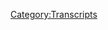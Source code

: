 {{DEFAULTSORT:
    #_TRANSCRIPT_0117:January 8, 2018
}}{{Transcript
    | title         = [[117: January 8, 2018]]
    | caption       = [https://knowledgefight.libsyn.com/knowledge-fight-jan-8-2018 Listen to this episode on Libsyn]
    | episodeNumber = [[117: January 8, 2018|117]]
    | length        = 01:53:46
}}

{{MessageBox
    | header     = Warning: Bot Generated Content
    | text       = This transcript was automatically generated by transcription software and likely contains many mistakes and misattributions. Please check the audio for definitive quotes, attribution, and context.
    | image      = N3yvass4myg91.webp
    | imagewidth = 50px
    | id         = warning
}}

{{TranscriptBlock
    | name      = Unknown Speaker
    | timestamp = 00:00:00.000
    | text      = Andy in Kansas, you're on the air, thanks for holding.
}}

{{TranscriptBlock
    | name      = Unknown Speaker
    | timestamp = 00:00:04.000
    | text      = Hello Alex, I'm a first time caller, I'm a huge fan, I love your work.
}}

{{TranscriptBlock
    | name      = Unknown Speaker
    | timestamp = 00:00:07.280
    | text      = I love you.
}}

{{TranscriptBlock
    | name      = Unknown Speaker
    | timestamp = 00:00:07.759
    | text      = Hey everybody, welcome back to Knowledge Fight, I'm Dan.
}}

{{TranscriptBlock
    | name      = Unknown Speaker
    | timestamp = 00:00:10.480
    | text      = I'm Jordan.
}}

{{TranscriptBlock
    | name      = Unknown Speaker
    | timestamp = 00:00:11.039
    | text      = We're a couple dudes, like to sit around,
}}

{{TranscriptBlock
    | name      = Unknown Speaker
    | timestamp = 00:00:12.480
    | text      = drink novelty beverages and talk a little bit about Alex Jones.
}}

{{TranscriptBlock
    | name      = Unknown Speaker
    | timestamp = 00:00:15.919
    | text      = Yeah, that's pretty much what we do.
}}

{{TranscriptBlock
    | name      = Unknown Speaker
    | timestamp = 00:00:18.399
    | text      = Tonight we're drinking Mystic.
}}

{{TranscriptBlock
    | name      = Unknown Speaker
    | timestamp = 00:00:20.879
    | text      = You have some complaints right off the bat.
}}

{{TranscriptBlock
    | name      = Unknown Speaker
    | timestamp = 00:00:22.640
    | text      = Which I discovered has 64 goddamn grams of sugar in it and it's like five ounces.
}}

{{TranscriptBlock
    | name      = Unknown Speaker
    | timestamp = 00:00:28.960
    | text      = It's concentrated sugar water.
}}

{{TranscriptBlock
    | name      = Unknown Speaker
    | timestamp = 00:00:30.640
    | text      = It's pretty ridiculous right out of the gate.
}}

{{TranscriptBlock
    | name      = Unknown Speaker
    | timestamp = 00:00:33.200
    | text      = Right, so I have cut it with regular water.
}}

{{TranscriptBlock
    | name      = Unknown Speaker
    | timestamp = 00:00:35.759
    | text      = You have, you've made a little bit of a mixed beverage for yourself.
}}

{{TranscriptBlock
    | name      = Unknown Speaker
    | timestamp = 00:00:38.399
    | text      = Made a little cocktail of sugar water for myself.
}}

{{TranscriptBlock
    | name      = Unknown Speaker
    | timestamp = 00:00:41.200
    | text      = Indeed.
}}

{{TranscriptBlock
    | name      = Unknown Speaker
    | timestamp = 00:00:42.240
    | text      = So this is a show where I know a lot about Alex Jones.
}}

{{TranscriptBlock
    | name      = Unknown Speaker
    | timestamp = 00:00:44.159
    | text      = It's gonna attract bees.
}}

{{TranscriptBlock
    | name      = Unknown Speaker
    | timestamp = 00:00:47.039
    | text      = This is a show where we talk about things that will attract bees.
}}

{{TranscriptBlock
    | name      = Unknown Speaker
    | timestamp = 00:00:50.240
    | text      = Yep.
}}

{{TranscriptBlock
    | name      = Unknown Speaker
    | timestamp = 00:00:50.640
    | text      = And Alex Jones and novelty beverages.
}}

{{TranscriptBlock
    | name      = Unknown Speaker
    | timestamp = 00:00:52.399
    | text      = Yes!
}}

{{TranscriptBlock
    | name      = Unknown Speaker
    | timestamp = 00:00:52.560
    | text      = I know a lot about him.
}}

{{TranscriptBlock
    | name      = Unknown Speaker
    | timestamp = 00:00:53.520
    | text      = I don't know anything about him.
}}

{{TranscriptBlock
    | name      = Unknown Speaker
    | timestamp = 00:00:54.560
    | text      = Know anything about him.
}}

{{TranscriptBlock
    | name      = Unknown Speaker
    | timestamp = 00:00:55.520
    | text      = So today I'd like to start the show off by telling you that we're gonna be going over
}}

{{TranscriptBlock
    | name      = Unknown Speaker
    | timestamp = 00:01:00.320
    | text      = the January 8th, 2018 episode today.
}}

{{TranscriptBlock
    | name      = Unknown Speaker
    | timestamp = 00:01:04.159
    | text      = The Monday episode.
}}

{{TranscriptBlock
    | name      = Unknown Speaker
    | timestamp = 00:01:05.439
    | text      = A lot of weird stuff going on.
}}

{{TranscriptBlock
    | name      = Unknown Speaker
    | timestamp = 00:01:07.280
    | text      = A lot of craziness on today's episode.
}}

{{TranscriptBlock
    | name      = Unknown Speaker
    | timestamp = 00:01:10.400
    | text      = A lot of lies.
}}

{{TranscriptBlock
    | name      = Unknown Speaker
    | timestamp = 00:01:11.439
    | text      = Right.
}}

{{TranscriptBlock
    | name      = Unknown Speaker
    | timestamp = 00:01:11.760
    | text      = And a lot of...
}}

{{TranscriptBlock
    | name      = Unknown Speaker
    | timestamp = 00:01:12.719
    | text      = Well that was to be expected.
}}

{{TranscriptBlock
    | name      = Unknown Speaker
    | timestamp = 00:01:13.920
    | text      = And a lot of like sort of my feelings about shit being born out into real life.
}}

{{TranscriptBlock
    | name      = Unknown Speaker
    | timestamp = 00:01:21.920
    | text      = All right.
}}

{{TranscriptBlock
    | name      = Unknown Speaker
    | timestamp = 00:01:22.480
    | text      = But before we get going, I'd like to make a public apology to the mooch.
}}

{{TranscriptBlock
    | name      = Unknown Speaker
    | timestamp = 00:01:25.920
    | text      = Or uh, our listener the mooch.
}}

{{TranscriptBlock
    | name      = Unknown Speaker
    | timestamp = 00:01:27.680
    | text      = Oh.
}}

{{TranscriptBlock
    | name      = Unknown Speaker
    | timestamp = 00:01:28.079
    | text      = Buddy.
}}

{{TranscriptBlock
    | name      = Unknown Speaker
    | timestamp = 00:01:28.480
    | text      = Not Scaramucci.
}}

{{TranscriptBlock
    | name      = Unknown Speaker
    | timestamp = 00:01:29.920
    | text      = No.
}}

{{TranscriptBlock
    | name      = Unknown Speaker
    | timestamp = 00:01:30.159
    | text      = I feel like we've never, we're never going to apologize to him.
}}

{{TranscriptBlock
    | name      = Unknown Speaker
    | timestamp = 00:01:33.040
    | text      = I was a guest on his podcast, Creepy Critters, about cryptids.
}}

{{TranscriptBlock
    | name      = Unknown Speaker
    | timestamp = 00:01:37.120
    | text      = We talked about the New Jersey devil.
}}

{{TranscriptBlock
    | name      = Unknown Speaker
    | timestamp = 00:01:39.040
    | text      = And I have not done a good job of uh...
}}

{{TranscriptBlock
    | name      = Unknown Speaker
    | timestamp = 00:01:41.519
    | text      = Promoting that in any way.
}}

{{TranscriptBlock
    | name      = Unknown Speaker
    | timestamp = 00:01:43.359
    | text      = I completely forgot and I'm a shithead.
}}

{{TranscriptBlock
    | name      = Unknown Speaker
    | timestamp = 00:01:44.879
    | text      = I'm sorry.
}}

{{TranscriptBlock
    | name      = Unknown Speaker
    | timestamp = 00:01:45.439
    | text      = But everyone should go check it out.
}}

{{TranscriptBlock
    | name      = Unknown Speaker
    | timestamp = 00:01:46.640
    | text      = It's a great time.
}}

{{TranscriptBlock
    | name      = Unknown Speaker
    | timestamp = 00:01:47.760
    | text      = A lot of fun.
}}

{{TranscriptBlock
    | name      = Unknown Speaker
    | timestamp = 00:01:48.719
    | text      = Even though I hate cryptids, generally speaking.
}}

{{TranscriptBlock
    | name      = Unknown Speaker
    | timestamp = 00:01:51.040
    | text      = It's a running bit.
}}

{{TranscriptBlock
    | name      = Unknown Speaker
    | timestamp = 00:01:52.799
    | text      = Not a cryptozoologist?
}}

{{TranscriptBlock
    | name      = Unknown Speaker
    | timestamp = 00:01:55.040
    | text      = It's a running bit of me, of mine, that I hate cryptids.
}}

{{TranscriptBlock
    | name      = Unknown Speaker
    | timestamp = 00:01:58.640
    | text      = Refused to talk about it on my conspiracy theory podcast that I used to have.
}}

{{TranscriptBlock
    | name      = Unknown Speaker
    | timestamp = 00:02:01.760
    | text      = But just check it out.
}}

{{TranscriptBlock
    | name      = Unknown Speaker
    | timestamp = 00:02:03.040
    | text      = It's super fun.
}}

{{TranscriptBlock
    | name      = Unknown Speaker
    | timestamp = 00:02:03.439
    | text      = I did a show with Bobcat Goldthwait.
}}

{{TranscriptBlock
    | name      = Unknown Speaker
    | timestamp = 00:02:06.000
    | text      = Bobcat?
}}

{{TranscriptBlock
    | name      = Unknown Speaker
    | timestamp = 00:02:06.640
    | text      = That's a cryptid.
}}

{{TranscriptBlock
    | name      = Unknown Speaker
    | timestamp = 00:02:07.920
    | text      = Well, no it's not.
}}

{{TranscriptBlock
    | name      = Unknown Speaker
    | timestamp = 00:02:09.599
    | text      = That's a regular old animal.
}}

{{TranscriptBlock
    | name      = Unknown Speaker
    | timestamp = 00:02:11.520
    | text      = But no, he's super into bigfoot.
}}

{{TranscriptBlock
    | name      = Unknown Speaker
    | timestamp = 00:02:13.599
    | text      = Like he did a...
}}

{{TranscriptBlock
    | name      = Unknown Speaker
    | timestamp = 00:02:14.879
    | text      = He should have had Jason Earle Folks open for him.
}}

{{TranscriptBlock
    | name      = Unknown Speaker
    | timestamp = 00:02:16.639
    | text      = He did like a History Channel reality TV show where he searched for bigfoot.
}}

{{TranscriptBlock
    | name      = Unknown Speaker
    | timestamp = 00:02:22.479
    | text      = And he was still talking about bigfoot.
}}

{{TranscriptBlock
    | name      = Unknown Speaker
    | timestamp = 00:02:24.719
    | text      = Many years later.
}}

{{TranscriptBlock
    | name      = Unknown Speaker
    | timestamp = 00:02:26.240
    | text      = He's a fun guy.
}}

{{TranscriptBlock
    | name      = Unknown Speaker
    | timestamp = 00:02:27.360
    | text      = Speaking of fun guys, listen, here's some other fun guys.
}}

{{TranscriptBlock
    | name      = Unknown Speaker
    | timestamp = 00:02:30.960
    | text      = I'd like to give a shout out to some policy wonks.
}}

{{TranscriptBlock
    | name      = Unknown Speaker
    | timestamp = 00:02:33.280
    | text      = Indeed.
}}

{{TranscriptBlock
    | name      = Unknown Speaker
    | timestamp = 00:02:33.840
    | text      = I'd like to give a shout out to our new donor, Blake.
}}

{{TranscriptBlock
    | name      = Unknown Speaker
    | timestamp = 00:02:36.000
    | text      = What's going on out there?
}}

{{TranscriptBlock
    | name      = Unknown Speaker
    | timestamp = 00:02:37.599
    | text      = I'm a policy wonk.
}}

{{TranscriptBlock
    | name      = Unknown Speaker
    | timestamp = 00:02:38.800
    | text      = Thank you so much for joining us.
}}

{{TranscriptBlock
    | name      = Unknown Speaker
    | timestamp = 00:02:39.759
    | text      = Hey Blake!
}}

{{TranscriptBlock
    | name      = Unknown Speaker
    | timestamp = 00:02:41.280
    | text      = If you are the Blake I knew in high school, I'm afraid I can't allow you to donate.
}}

{{TranscriptBlock
    | name      = Unknown Speaker
    | timestamp = 00:02:45.439
    | text      = I need you to stop listening to the podcast.
}}

{{TranscriptBlock
    | name      = Unknown Speaker
    | timestamp = 00:02:47.120
    | text      = I don't think it's your Blake friend or not friend.
}}

{{TranscriptBlock
    | name      = Unknown Speaker
    | timestamp = 00:02:50.479
    | text      = I'm not sure.
}}

{{TranscriptBlock
    | name      = Unknown Speaker
    | timestamp = 00:02:51.360
    | text      = But also we have to give another shout out to someone who's super awesome.
}}

{{TranscriptBlock
    | name      = Unknown Speaker
    | timestamp = 00:02:55.680
    | text      = If this one is the Blake I knew from high school, then we're even worse.
}}

{{TranscriptBlock
    | name      = Unknown Speaker
    | timestamp = 00:02:59.120
    | text      = Already a globalist.
}}

{{TranscriptBlock
    | name      = Unknown Speaker
    | timestamp = 00:03:00.479
    | text      = Okay.
}}

{{TranscriptBlock
    | name      = Unknown Speaker
    | timestamp = 00:03:00.879
    | text      = Oh shit!
}}

{{TranscriptBlock
    | name      = Unknown Speaker
    | timestamp = 00:03:01.759
    | text      = Already a globalist?
}}

{{TranscriptBlock
    | name      = Unknown Speaker
    | timestamp = 00:03:02.960
    | text      = I have to create a completely new designation for someone so supportive and really...
}}

{{TranscriptBlock
    | name      = Unknown Speaker
    | timestamp = 00:03:07.599
    | text      = Well, I mean, obviously it's pedophile globalist.
}}

{{TranscriptBlock
    | name      = Unknown Speaker
    | timestamp = 00:03:09.680
    | text      = Nope, no, no, no, no.
}}

{{TranscriptBlock
    | name      = Unknown Speaker
    | timestamp = 00:03:11.280
    | text      = We're not doing that.
}}

{{TranscriptBlock
    | name      = Unknown Speaker
    | timestamp = 00:03:11.919
    | text      = We're not going that direction.
}}

{{TranscriptBlock
    | name      = Unknown Speaker
    | timestamp = 00:03:12.719
    | text      = Okay, all right.
}}

{{TranscriptBlock
    | name      = Unknown Speaker
    | timestamp = 00:03:13.360
    | text      = We're going with technocrat.
}}

{{TranscriptBlock
    | name      = Unknown Speaker
    | timestamp = 00:03:15.360
    | text      = Oh shit!
}}

{{TranscriptBlock
    | name      = Unknown Speaker
    | timestamp = 00:03:16.560
    | text      = Love it.
}}

{{TranscriptBlock
    | name      = Unknown Speaker
    | timestamp = 00:03:16.960
    | text      = So Maria, thank you so much.
}}

{{TranscriptBlock
    | name      = Unknown Speaker
    | timestamp = 00:03:18.080
    | text      = You are officially a technocrat.
}}

{{TranscriptBlock
    | name      = Unknown Speaker
    | timestamp = 00:03:20.240
    | text      = I'm a policy wonk.
}}

{{TranscriptBlock
    | name      = Unknown Speaker
    | timestamp = 00:03:21.439
    | text      = Four stars.
}}

{{TranscriptBlock
    | name      = Unknown Speaker
    | timestamp = 00:03:22.240
    | text      = Go home to your mother and tell her you're brilliant.
}}

{{TranscriptBlock
    | name      = Unknown Speaker
    | timestamp = 00:03:24.240
    | text      = Someone, someone sodomite sent me a bucket of poop.
}}

{{TranscriptBlock
    | name      = Unknown Speaker
    | timestamp = 00:03:26.879
    | text      = Daddy shark!
}}

{{TranscriptBlock
    | name      = Unknown Speaker
    | timestamp = 00:03:29.360
    | text      = Jar Jar Binks has a Caribbean black accent.
}}

{{TranscriptBlock
    | name      = Unknown Speaker
    | timestamp = 00:03:33.599
    | text      = He's a loser.
}}

{{TranscriptBlock
    | name      = Unknown Speaker
    | timestamp = 00:03:34.879
    | text      = Little, little kitty baby.
}}

{{TranscriptBlock
    | name      = Unknown Speaker
    | timestamp = 00:03:36.719
    | text      = I don't want to hate black people.
}}

{{TranscriptBlock
    | name      = Unknown Speaker
    | timestamp = 00:03:38.319
    | text      = I renounce Jesus Christ.
}}

{{TranscriptBlock
    | name      = Unknown Speaker
    | timestamp = 00:03:39.840
    | text      = So thank you so much, Maria.
}}

{{TranscriptBlock
    | name      = Unknown Speaker
    | timestamp = 00:03:46.560
    | text      = I very...
}}

{{TranscriptBlock
    | name      = Unknown Speaker
    | timestamp = 00:03:49.439
    | text      = I want that to play at my funeral.
}}

{{TranscriptBlock
    | name      = Unknown Speaker
    | timestamp = 00:03:51.120
    | text      = I need you to know that.
}}

{{TranscriptBlock
    | name      = Unknown Speaker
    | timestamp = 00:03:52.319
    | text      = It might.
}}

{{TranscriptBlock
    | name      = Unknown Speaker
    | timestamp = 00:03:53.199
    | text      = That's going on my tombstone.
}}

{{TranscriptBlock
    | name      = Unknown Speaker
    | timestamp = 00:03:55.280
    | text      = All of that.
}}

{{TranscriptBlock
    | name      = Unknown Speaker
    | timestamp = 00:03:55.759
    | text      = I very mal...
}}

{{TranscriptBlock
    | name      = Unknown Speaker
    | timestamp = 00:03:57.199
    | text      = I almost lost my mind just adding other things to that.
}}

{{TranscriptBlock
    | name      = Unknown Speaker
    | timestamp = 00:04:00.240
    | text      = I could have done that for an hour.
}}

{{TranscriptBlock
    | name      = Unknown Speaker
    | timestamp = 00:04:01.759
    | text      = Just like...
}}

{{TranscriptBlock
    | name      = Unknown Speaker
    | timestamp = 00:04:04.800
    | text      = Just adding in nonsense.
}}

{{TranscriptBlock
    | name      = Unknown Speaker
    | timestamp = 00:04:06.639
    | text      = But thank you so much.
}}

{{TranscriptBlock
    | name      = Unknown Speaker
    | timestamp = 00:04:07.520
    | text      = Really appreciate it.
}}

{{TranscriptBlock
    | name      = Unknown Speaker
    | timestamp = 00:04:08.319
    | text      = Everybody out there who supports the show, we appreciate you.
}}

{{TranscriptBlock
    | name      = Unknown Speaker
    | timestamp = 00:04:11.120
    | text      = If you would like to support the show,
}}

{{TranscriptBlock
    | name      = Unknown Speaker
    | timestamp = 00:04:12.479
    | text      = you can go to knowledgefight.com,
}}

{{TranscriptBlock
    | name      = Unknown Speaker
    | timestamp = 00:04:14.080
    | text      = click the support the show button,
}}

{{TranscriptBlock
    | name      = Unknown Speaker
    | timestamp = 00:04:15.680
    | text      = and become a policy wonk of various levels.
}}

{{TranscriptBlock
    | name      = Unknown Speaker
    | timestamp = 00:04:19.120
    | text      = Please do.
}}

{{TranscriptBlock
    | name      = Unknown Speaker
    | timestamp = 00:04:19.839
    | text      = Frankly, I've never been happier.
}}

{{TranscriptBlock
    | name      = Unknown Speaker
    | timestamp = 00:04:23.120
    | text      = Thank you so much technocrat.
}}

{{TranscriptBlock
    | name      = Unknown Speaker
    | timestamp = 00:04:25.040
    | text      = Indeed.
}}

{{TranscriptBlock
    | name      = Unknown Speaker
    | timestamp = 00:04:25.600
    | text      = I want a million technocrats now.
}}

{{TranscriptBlock
    | name      = Unknown Speaker
    | timestamp = 00:04:27.839
    | text      = So, Jordan, on yesterday's show,
}}

{{TranscriptBlock
    | name      = Unknown Speaker
    | timestamp = 00:04:30.240
    | text      = when we went over the fifth,
}}

{{TranscriptBlock
    | name      = Unknown Speaker
    | timestamp = 00:04:31.360
    | text      = we talked a little bit about Alex Jones's weird rant
}}

{{TranscriptBlock
    | name      = Unknown Speaker
    | timestamp = 00:04:34.000
    | text      = about Brian Stelter and Michael Wolff.
}}

{{TranscriptBlock
    | name      = Unknown Speaker
    | timestamp = 00:04:36.399
    | text      = Delightful.
}}

{{TranscriptBlock
    | name      = Unknown Speaker
    | timestamp = 00:04:37.199
    | text      = Talked about him being a literal demon and what have you.
}}

{{TranscriptBlock
    | name      = Unknown Speaker
    | timestamp = 00:04:40.319
    | text      = And we'll get back to that today,
}}

{{TranscriptBlock
    | name      = Unknown Speaker
    | timestamp = 00:04:41.920
    | text      = because there's a little bit of a blowback from Alex.
}}

{{TranscriptBlock
    | name      = Unknown Speaker
    | timestamp = 00:04:45.120
    | text      = Yeah, about Brian Stelter?
}}

{{TranscriptBlock
    | name      = Unknown Speaker
    | timestamp = 00:04:46.879
    | text      = A little bit.
}}

{{TranscriptBlock
    | name      = Unknown Speaker
    | timestamp = 00:04:47.439
    | text      = And we'll get to that over the course of the show.
}}

{{TranscriptBlock
    | name      = Unknown Speaker
    | timestamp = 00:04:49.759
    | text      = Quick question.
}}

{{TranscriptBlock
    | name      = Unknown Speaker
    | timestamp = 00:04:50.720
    | text      = Has Stelter made a comment?
}}

{{TranscriptBlock
    | name      = Unknown Speaker
    | timestamp = 00:04:52.560
    | text      = Yeah, he said,
}}

{{TranscriptBlock
    | name      = Unknown Speaker
    | timestamp = 00:04:53.120
    | text      = thanks for using the good picture of me.
}}

{{TranscriptBlock
    | name      = Unknown Speaker
    | timestamp = 00:04:55.120
    | text      = Oh, solid, solid, solid neg.
}}

{{TranscriptBlock
    | name      = Unknown Speaker
    | timestamp = 00:04:58.079
    | text      = He gets it.
}}

{{TranscriptBlock
    | name      = Unknown Speaker
    | timestamp = 00:04:58.959
    | text      = He gets what's going on and isn't engaging with it
}}

{{TranscriptBlock
    | name      = Unknown Speaker
    | timestamp = 00:05:01.360
    | text      = in any meaningful way, which I appreciate.
}}

{{TranscriptBlock
    | name      = Unknown Speaker
    | timestamp = 00:05:04.160
    | text      = But some other people...
}}

{{TranscriptBlock
    | name      = Unknown Speaker
    | timestamp = 00:05:04.959
    | text      = I'm a little disappointed.
}}

{{TranscriptBlock
    | name      = Unknown Speaker
    | timestamp = 00:05:05.839
    | text      = I would have loved to get into a Stelter-Jones fight.
}}

{{TranscriptBlock
    | name      = Unknown Speaker
    | timestamp = 00:05:08.720
    | text      = Oh, a beef?
}}

{{TranscriptBlock
    | name      = Unknown Speaker
    | timestamp = 00:05:09.519
    | text      = A rap beef?
}}

{{TranscriptBlock
    | name      = Unknown Speaker
    | timestamp = 00:05:10.319
    | text      = Oh, yes.
}}

{{TranscriptBlock
    | name      = Unknown Speaker
    | timestamp = 00:05:11.199
    | text      = That'd be great.
}}

{{TranscriptBlock
    | name      = Unknown Speaker
    | timestamp = 00:05:11.759
    | text      = Dropping hot bars at each other.
}}

{{TranscriptBlock
    | name      = Unknown Speaker
    | timestamp = 00:05:13.439
    | text      = That'd be amazing.
}}

{{TranscriptBlock
    | name      = Unknown Speaker
    | timestamp = 00:05:14.560
    | text      = Absolutely.
}}

{{TranscriptBlock
    | name      = Unknown Speaker
    | timestamp = 00:05:14.800
    | text      = But we'll get to that as we get to it.
}}

{{TranscriptBlock
    | name      = Unknown Speaker
    | timestamp = 00:05:16.560
    | text      = But, you know, we have to take Alex as the show goes.
}}

{{TranscriptBlock
    | name      = Unknown Speaker
    | timestamp = 00:05:19.680
    | text      = And so here we open up the show.
}}

{{TranscriptBlock
    | name      = Unknown Speaker
    | timestamp = 00:05:21.519
    | text      = And what's the bee that's in Alex Jones's bonnet?
}}

{{TranscriptBlock
    | name      = Unknown Speaker
    | timestamp = 00:05:24.399
    | text      = The bee that would be very much attracted to this mystic.
}}

{{TranscriptBlock
    | name      = Unknown Speaker
    | timestamp = 00:05:28.000
    | text      = That bee is known by the name of Oprah Winfrey.
}}

{{TranscriptBlock
    | name      = Unknown Speaker
    | timestamp = 00:05:32.720
    | text      = Oprah Winfrey gave a speech last night.
}}

{{TranscriptBlock
    | name      = Unknown Speaker
    | timestamp = 00:05:36.480
    | text      = Yep.
}}

{{TranscriptBlock
    | name      = Unknown Speaker
    | timestamp = 00:05:37.040
    | text      = And she pledged to empower women to stand against the great evil of Trump.
}}

{{TranscriptBlock
    | name      = Unknown Speaker
    | timestamp = 00:05:44.079
    | text      = When everything she does worldwide is about getting women to sign on to the U.N.
}}

{{TranscriptBlock
    | name      = Unknown Speaker
    | timestamp = 00:05:48.800
    | text      = to be disempowered and to be sterilized.
}}

{{TranscriptBlock
    | name      = Unknown Speaker
    | timestamp = 00:05:52.240
    | text      = She is the heart of the Bill & Melinda Gates Foundation.
}}

{{TranscriptBlock
    | name      = Unknown Speaker
    | timestamp = 00:05:54.800
    | text      = It's even linked on Infowars.com to mainstream news articles,
}}

{{TranscriptBlock
    | name      = Unknown Speaker
    | timestamp = 00:05:58.480
    | text      = but that are in the Wayback Machine and the Archive Machines
}}

{{TranscriptBlock
    | name      = Unknown Speaker
    | timestamp = 00:06:00.720
    | text      = because they've tried to expunge them.
}}

{{TranscriptBlock
    | name      = Unknown Speaker
    | timestamp = 00:06:02.240
    | text      = Where she goes to elite meetings with Bill Gates, David Rockefeller before he died.
}}

{{TranscriptBlock
    | name      = Unknown Speaker
    | timestamp = 00:06:07.759
    | text      = Ted Turner, all of them to discuss how she's the front
}}

{{TranscriptBlock
    | name      = Unknown Speaker
    | timestamp = 00:06:12.079
    | text      = for women to get rid of husbands and to become wards of the state and become sterilized.
}}

{{TranscriptBlock
    | name      = Unknown Speaker
    | timestamp = 00:06:16.800
    | text      = And she's running a worldwide church with a tax free foundation.
}}

{{TranscriptBlock
    | name      = Unknown Speaker
    | timestamp = 00:06:20.800
    | text      = She's got to brainwash children in the third world.
}}

{{TranscriptBlock
    | name      = Unknown Speaker
    | timestamp = 00:06:23.839
    | text      = She's got a new movie coming out as a vehicle.
}}

{{TranscriptBlock
    | name      = Unknown Speaker
    | timestamp = 00:06:27.120
    | text      = But don't worry, just like Google says, don't be evil.
}}

{{TranscriptBlock
    | name      = Unknown Speaker
    | timestamp = 00:06:29.439
    | text      = And when they're pure evil, they're called the good club and population's their goal.
}}

{{TranscriptBlock
    | name      = Unknown Speaker
    | timestamp = 00:06:36.000
    | text      = Billionaires try to shrink world population, report says,
}}

{{TranscriptBlock
    | name      = Unknown Speaker
    | timestamp = 00:06:38.879
    | text      = and it leaked out of the Rockefeller meeting at the Einstein University.
}}

{{TranscriptBlock
    | name      = Unknown Speaker
    | timestamp = 00:06:46.480
    | text      = And it's all how they're going to bring in a world government and a world youth core,
}}

{{TranscriptBlock
    | name      = Unknown Speaker
    | timestamp = 00:06:52.160
    | text      = a world sterilization core where they teach the kids to hate themselves because of the environment.
}}

{{TranscriptBlock
    | name      = Unknown Speaker
    | timestamp = 00:06:57.040
    | text      = And it's just totally sick. Oprah Winfrey is a absolute anti-human Nazi troll.
}}

{{TranscriptBlock
    | name      = Unknown Speaker
    | timestamp = 00:07:03.279
    | text      = So do you want to try and guess what the truth behind that is?
}}

{{TranscriptBlock
    | name      = Unknown Speaker
    | timestamp = 00:07:06.399
    | text      = Uh, first off, yeah.
}}

{{TranscriptBlock
    | name      = Unknown Speaker
    | timestamp = 00:07:12.160
    | text      = What's her new movie coming out?
}}

{{TranscriptBlock
    | name      = Unknown Speaker
    | timestamp = 00:07:13.600
    | text      = I don't know. I don't care. I don't care at all.
}}

{{TranscriptBlock
    | name      = Unknown Speaker
    | timestamp = 00:07:17.759
    | text      = I'm sure it'll be something interesting, but I don't really,
}}

{{TranscriptBlock
    | name      = Unknown Speaker
    | timestamp = 00:07:19.759
    | text      = I don't particularly keep up too much with movies.
}}

{{TranscriptBlock
    | name      = Unknown Speaker
    | timestamp = 00:07:22.079
    | text      = So, so Oprah, right.
}}

{{TranscriptBlock
    | name      = Unknown Speaker
    | timestamp = 00:07:23.680
    | text      = If I'm going to understand this correctly.
}}

{{TranscriptBlock
    | name      = Unknown Speaker
    | timestamp = 00:07:25.360
    | text      = Right. Oprah, the one Oprah. Yes.
}}

{{TranscriptBlock
    | name      = Unknown Speaker
    | timestamp = 00:07:28.639
    | text      = Is the front for the women's sterilization movement.
}}

{{TranscriptBlock
    | name      = Unknown Speaker
    | timestamp = 00:07:32.399
    | text      = Yes. And she's creating a church of one world, the government or something along those lines.
}}

{{TranscriptBlock
    | name      = Unknown Speaker
    | timestamp = 00:07:38.560
    | text      = This all just goes back to Oprah ever even said anything about the UN ever.
}}

{{TranscriptBlock
    | name      = Unknown Speaker
    | timestamp = 00:07:43.519
    | text      = Uh, yeah, I bet she has, but what he's talking about, what he's responding to get a UN.
}}

{{TranscriptBlock
    | name      = Unknown Speaker
    | timestamp = 00:07:48.000
    | text      = All right. I'm done with that bit.
}}

{{TranscriptBlock
    | name      = Unknown Speaker
    | timestamp = 00:07:49.199
    | text      = What he's responding to is that she's been a part of like, uh, you know, contraception
}}

{{TranscriptBlock
    | name      = Unknown Speaker
    | timestamp = 00:07:53.439
    | text      = efforts, uh, around the world and stuff like that.
}}

{{TranscriptBlock
    | name      = Unknown Speaker
    | timestamp = 00:07:56.240
    | text      = Right. You know, talking about limiting the population, but not in terms of killing people
}}

{{TranscriptBlock
    | name      = Unknown Speaker
    | timestamp = 00:08:00.560
    | text      = more in terms of being able to control your own life.
}}

{{TranscriptBlock
    | name      = Unknown Speaker
    | timestamp = 00:08:03.279
    | text      = Right. Right. Those sorts of things.
}}

{{TranscriptBlock
    | name      = Unknown Speaker
    | timestamp = 00:08:04.720
    | text      = Cause she's Oprah.
}}

{{TranscriptBlock
    | name      = Unknown Speaker
    | timestamp = 00:08:05.680
    | text      = Right. And that's the stuff that like he talks about with like Ted Turner's evil.
}}

{{TranscriptBlock
    | name      = Unknown Speaker
    | timestamp = 00:08:09.360
    | text      = Like Ted Turner probably is evil, but in a different way.
}}

{{TranscriptBlock
    | name      = Unknown Speaker
    | timestamp = 00:08:12.240
    | text      = Yeah. He's crazy at the very least.
}}

{{TranscriptBlock
    | name      = Unknown Speaker
    | timestamp = 00:08:14.959
    | text      = Yeah, absolutely.
}}

{{TranscriptBlock
    | name      = Unknown Speaker
    | timestamp = 00:08:15.600
    | text      = As we've proven.
}}

{{TranscriptBlock
    | name      = Unknown Speaker
    | timestamp = 00:08:16.480
    | text      = But the times that Alex brings up that he is into like this depopulation stuff,
}}

{{TranscriptBlock
    | name      = Unknown Speaker
    | timestamp = 00:08:20.160
    | text      = if you really go and look at his actual quotes, what he's talking about
}}

{{TranscriptBlock
    | name      = Unknown Speaker
    | timestamp = 00:08:23.199
    | text      = is, uh, it would be good for the population to be lower than it is,
}}

{{TranscriptBlock
    | name      = Unknown Speaker
    | timestamp = 00:08:27.199
    | text      = especially in resource deprived environments.
}}

{{TranscriptBlock
    | name      = Unknown Speaker
    | timestamp = 00:08:29.439
    | text      = Right.
}}

{{TranscriptBlock
    | name      = Unknown Speaker
    | timestamp = 00:08:29.839
    | text      = But, uh, I would never advocate for killing people.
}}

{{TranscriptBlock
    | name      = Unknown Speaker
    | timestamp = 00:08:32.879
    | text      = He did say it in a very fun way though.
}}

{{TranscriptBlock
    | name      = Unknown Speaker
    | timestamp = 00:08:35.759
    | text      = Right.
}}

{{TranscriptBlock
    | name      = Unknown Speaker
    | timestamp = 00:08:36.080
    | text      = A way that could very easily be misinterpreted as an insane weird old man who owned the Atlanta
}}

{{TranscriptBlock
    | name      = Unknown Speaker
    | timestamp = 00:08:41.919
    | text      = Braves for a while.
}}

{{TranscriptBlock
    | name      = Unknown Speaker
    | timestamp = 00:08:42.639
    | text      = He carved the quote into a Buffalo.
}}

{{TranscriptBlock
    | name      = Unknown Speaker
    | timestamp = 00:08:44.320
    | text      = Yeah, exactly.
}}

{{TranscriptBlock
    | name      = Unknown Speaker
    | timestamp = 00:08:45.360
    | text      = That's what he did.
}}

{{TranscriptBlock
    | name      = Unknown Speaker
    | timestamp = 00:08:46.399
    | text      = Uh, and then had, uh, Sting, the wrestler Sting come out with it.
}}

{{TranscriptBlock
    | name      = Unknown Speaker
    | timestamp = 00:08:50.559
    | text      = Cause he owned WCW for a bit.
}}

{{TranscriptBlock
    | name      = Unknown Speaker
    | timestamp = 00:08:52.879
    | text      = So we're, so Oprah.
}}

{{TranscriptBlock
    | name      = Unknown Speaker
    | timestamp = 00:08:54.720
    | text      = Right.
}}

{{TranscriptBlock
    | name      = Unknown Speaker
    | timestamp = 00:08:55.519
    | text      = Oh, we're going to talk Oprah a lot.
}}

{{TranscriptBlock
    | name      = Unknown Speaker
    | timestamp = 00:08:57.279
    | text      = We're going to talk over a lot.
}}

{{TranscriptBlock
    | name      = Unknown Speaker
    | timestamp = 00:08:58.399
    | text      = Oh yeah.
}}

{{TranscriptBlock
    | name      = Unknown Speaker
    | timestamp = 00:08:58.960
    | text      = Oh yeah.
}}

{{TranscriptBlock
    | name      = Unknown Speaker
    | timestamp = 00:09:00.000
    | text      = See, cause Alex believes that the Bill and Melinda Gates organization is super evil and
}}

{{TranscriptBlock
    | name      = Unknown Speaker
    | timestamp = 00:09:04.639
    | text      = that she's involved with them trying to kill off the third world, which
}}

{{TranscriptBlock
    | name      = Unknown Speaker
    | timestamp = 00:09:08.000
    | text      = right.
}}

{{TranscriptBlock
    | name      = Unknown Speaker
    | timestamp = 00:09:08.159
    | text      = But she's Oprah.
}}

{{TranscriptBlock
    | name      = Unknown Speaker
    | timestamp = 00:09:09.120
    | text      = Doesn't really mesh with his narrative of the globalist that he said that we listened
}}

{{TranscriptBlock
    | name      = Unknown Speaker
    | timestamp = 00:09:12.799
    | text      = to the other day where he's talking about them, the triple cross narrative.
}}

{{TranscriptBlock
    | name      = Unknown Speaker
    | timestamp = 00:09:16.240
    | text      = Yeah.
}}

{{TranscriptBlock
    | name      = Unknown Speaker
    | timestamp = 00:09:16.799
    | text      = Which was a delight because this just seems to straight up be targeting the third world
}}

{{TranscriptBlock
    | name      = Unknown Speaker
    | timestamp = 00:09:20.159
    | text      = and his concern.
}}

{{TranscriptBlock
    | name      = Unknown Speaker
    | timestamp = 00:09:20.879
    | text      = I don't really understand.
}}

{{TranscriptBlock
    | name      = Unknown Speaker
    | timestamp = 00:09:21.840
    | text      = But it's Oprah.
}}

{{TranscriptBlock
    | name      = Unknown Speaker
    | timestamp = 00:09:22.879
    | text      = It's hard.
}}

{{TranscriptBlock
    | name      = Unknown Speaker
    | timestamp = 00:09:23.279
    | text      = I don't think there's any negative thing about Oprah that I've been like, whatever
}}

{{TranscriptBlock
    | name      = Unknown Speaker
    | timestamp = 00:09:27.840
    | text      = it is you want to say about Oprah.
}}

{{TranscriptBlock
    | name      = Unknown Speaker
    | timestamp = 00:09:29.200
    | text      = I don't think anybody's ever been like sanctimonious.
}}

{{TranscriptBlock
    | name      = Unknown Speaker
    | timestamp = 00:09:32.080
    | text      = Yeah.
}}

{{TranscriptBlock
    | name      = Unknown Speaker
    | timestamp = 00:09:32.480
    | text      = A little bit of a blowhard maybe.
}}

{{TranscriptBlock
    | name      = Unknown Speaker
    | timestamp = 00:09:33.919
    | text      = Well, I don't know.
}}

{{TranscriptBlock
    | name      = Unknown Speaker
    | timestamp = 00:09:34.639
    | text      = Yeah, that's as far as you can go.
}}

{{TranscriptBlock
    | name      = Unknown Speaker
    | timestamp = 00:09:36.799
    | text      = Right.
}}

{{TranscriptBlock
    | name      = Unknown Speaker
    | timestamp = 00:09:39.039
    | text      = I thought her magazine sucked.
}}

{{TranscriptBlock
    | name      = Unknown Speaker
    | timestamp = 00:09:41.039
    | text      = She's never been shitty on the view at least.
}}

{{TranscriptBlock
    | name      = Unknown Speaker
    | timestamp = 00:09:43.600
    | text      = Like there's a lot of like, I don't know what to tell you.
}}

{{TranscriptBlock
    | name      = Unknown Speaker
    | timestamp = 00:09:46.000
    | text      = No, there's no video of her screaming at Piers Morgan.
}}

{{TranscriptBlock
    | name      = Unknown Speaker
    | timestamp = 00:09:49.360
    | text      = Yeah.
}}

{{TranscriptBlock
    | name      = Unknown Speaker
    | timestamp = 00:09:49.840
    | text      = Although that would be a delight.
}}

{{TranscriptBlock
    | name      = Unknown Speaker
    | timestamp = 00:09:50.960
    | text      = That would be fun.
}}

{{TranscriptBlock
    | name      = Unknown Speaker
    | timestamp = 00:09:51.759
    | text      = Is she still married to that one dude or did he die?
}}

{{TranscriptBlock
    | name      = Unknown Speaker
    | timestamp = 00:09:55.679
    | text      = I don't know.
}}

{{TranscriptBlock
    | name      = Unknown Speaker
    | timestamp = 00:09:56.320
    | text      = Is she married to Gale now?
}}

{{TranscriptBlock
    | name      = Unknown Speaker
    | timestamp = 00:09:57.759
    | text      = I don't know.
}}

{{TranscriptBlock
    | name      = Unknown Speaker
    | timestamp = 00:09:58.399
    | text      = Is Gale a thing?
}}

{{TranscriptBlock
    | name      = Unknown Speaker
    | timestamp = 00:09:59.360
    | text      = I don't know.
}}

{{TranscriptBlock
    | name      = Unknown Speaker
    | timestamp = 00:09:59.840
    | text      = I think I remember that reference from the 90s from SNL.
}}

{{TranscriptBlock
    | name      = Unknown Speaker
    | timestamp = 00:10:02.960
    | text      = Yeah, I don't know.
}}

{{TranscriptBlock
    | name      = Unknown Speaker
    | timestamp = 00:10:05.120
    | text      = I don't care about her personal life, quite frankly.
}}

{{TranscriptBlock
    | name      = Unknown Speaker
    | timestamp = 00:10:07.200
    | text      = It's not my business.
}}

{{TranscriptBlock
    | name      = Unknown Speaker
    | timestamp = 00:10:08.159
    | text      = I don't know.
}}

{{TranscriptBlock
    | name      = Unknown Speaker
    | timestamp = 00:10:08.639
    | text      = I think that's a very important thing.
}}

{{TranscriptBlock
    | name      = Unknown Speaker
    | timestamp = 00:10:10.960
    | text      = We're vetting her to become president now.
}}

{{TranscriptBlock
    | name      = Unknown Speaker
    | timestamp = 00:10:12.960
    | text      = So I think that's good.
}}

{{TranscriptBlock
    | name      = Unknown Speaker
    | timestamp = 00:10:14.000
    | text      = Now that's the thing.
}}

{{TranscriptBlock
    | name      = Unknown Speaker
    | timestamp = 00:10:15.120
    | text      = That's where we're going, right?
}}

{{TranscriptBlock
    | name      = Unknown Speaker
    | timestamp = 00:10:16.080
    | text      = That's the thing.
}}

{{TranscriptBlock
    | name      = Unknown Speaker
    | timestamp = 00:10:16.559
    | text      = I assume that's where we're going.
}}

{{TranscriptBlock
    | name      = Unknown Speaker
    | timestamp = 00:10:17.919
    | text      = Alex thinks that she's legitimately running for president.
}}

{{TranscriptBlock
    | name      = Unknown Speaker
    | timestamp = 00:10:20.879
    | text      = And he thinks that everyone is like, she's got to run.
}}

{{TranscriptBlock
    | name      = Unknown Speaker
    | timestamp = 00:10:24.159
    | text      = And it's the same thing that people do a lot.
}}

{{TranscriptBlock
    | name      = Unknown Speaker
    | timestamp = 00:10:26.159
    | text      = I mean, they did this with The Rock.
}}

{{TranscriptBlock
    | name      = Unknown Speaker
    | timestamp = 00:10:27.600
    | text      = And to be fair, The Rock fucking,
}}

{{TranscriptBlock
    | name      = Unknown Speaker
    | timestamp = 00:10:30.080
    | text      = he fed into it a lot more than Oprah is.
}}

{{TranscriptBlock
    | name      = Unknown Speaker
    | timestamp = 00:10:33.759
    | text      = But it's just, I think, wasn't it Meryl Streep last night
}}

{{TranscriptBlock
    | name      = Unknown Speaker
    | timestamp = 00:10:36.639
    | text      = said something like, she's just drafted herself
}}

{{TranscriptBlock
    | name      = Unknown Speaker
    | timestamp = 00:10:38.879
    | text      = to run for president?
}}

{{TranscriptBlock
    | name      = Unknown Speaker
    | timestamp = 00:10:39.679
    | text      = Like, fuck off.
}}

{{TranscriptBlock
    | name      = Unknown Speaker
    | timestamp = 00:10:40.320
    | text      = Who cares?
}}

{{TranscriptBlock
    | name      = Unknown Speaker
    | timestamp = 00:10:40.480
    | text      = Don't care about the Golden Globes.
}}

{{TranscriptBlock
    | name      = Unknown Speaker
    | timestamp = 00:10:42.639
    | text      = I saw the news about Oprah.
}}

{{TranscriptBlock
    | name      = Unknown Speaker
    | timestamp = 00:10:44.399
    | text      = They were like, could Oprah run for president?
}}

{{TranscriptBlock
    | name      = Unknown Speaker
    | timestamp = 00:10:46.879
    | text      = And I was like, you guys are bored.
}}

{{TranscriptBlock
    | name      = Unknown Speaker
    | timestamp = 00:10:48.879
    | text      = You guys are sick of calling Trump a monster.
}}

{{TranscriptBlock
    | name      = Unknown Speaker
    | timestamp = 00:10:51.200
    | text      = So you're just like, maybe Oprah.
}}

{{TranscriptBlock
    | name      = Unknown Speaker
    | timestamp = 00:10:52.960
    | text      = I've got nothing else to write about today.
}}

{{TranscriptBlock
    | name      = Unknown Speaker
    | timestamp = 00:10:55.039
    | text      = Right.
}}

{{TranscriptBlock
    | name      = Unknown Speaker
    | timestamp = 00:10:55.440
    | text      = And let me be clear.
}}

{{TranscriptBlock
    | name      = Unknown Speaker
    | timestamp = 00:10:56.399
    | text      = I don't have a negative opinion of Oprah.
}}

{{TranscriptBlock
    | name      = Unknown Speaker
    | timestamp = 00:10:58.720
    | text      = Because you can't.
}}

{{TranscriptBlock
    | name      = Unknown Speaker
    | timestamp = 00:10:59.759
    | text      = I don't dislike her at all.
}}

{{TranscriptBlock
    | name      = Unknown Speaker
    | timestamp = 00:11:01.679
    | text      = But I don't think that she is some sort of evil.
}}

{{TranscriptBlock
    | name      = Unknown Speaker
    | timestamp = 00:11:06.320
    | text      = I think she's evil in as much as she
}}

{{TranscriptBlock
    | name      = Unknown Speaker
    | timestamp = 00:11:08.080
    | text      = seems to make a lot of money.
}}

{{TranscriptBlock
    | name      = Unknown Speaker
    | timestamp = 00:11:10.559
    | text      = Morally questionable decision?
}}

{{TranscriptBlock
    | name      = Unknown Speaker
    | timestamp = 00:11:12.080
    | text      = Well, yeah.
}}

{{TranscriptBlock
    | name      = Unknown Speaker
    | timestamp = 00:11:12.720
    | text      = I mean, there's that.
}}

{{TranscriptBlock
    | name      = Unknown Speaker
    | timestamp = 00:11:13.840
    | text      = I don't know if I, I don't know what I feel about that.
}}

{{TranscriptBlock
    | name      = Unknown Speaker
    | timestamp = 00:11:15.440
    | text      = But she also does seem to give back a lot.
}}

{{TranscriptBlock
    | name      = Unknown Speaker
    | timestamp = 00:11:17.200
    | text      = She seems to be very full of positive messages.
}}

{{TranscriptBlock
    | name      = Unknown Speaker
    | timestamp = 00:11:21.679
    | text      = So I don't know.
}}

{{TranscriptBlock
    | name      = Unknown Speaker
    | timestamp = 00:11:22.399
    | text      = Anyway.
}}

{{TranscriptBlock
    | name      = Unknown Speaker
    | timestamp = 00:11:22.799
    | text      = Call me when she's done time for insider trading.
}}

{{TranscriptBlock
    | name      = Unknown Speaker
    | timestamp = 00:11:25.200
    | text      = Like, yeah.
}}

{{TranscriptBlock
    | name      = Unknown Speaker
    | timestamp = 00:11:26.879
    | text      = Anyway, Alex Jones does think that she's running for office.
}}

{{TranscriptBlock
    | name      = Unknown Speaker
    | timestamp = 00:11:30.080
    | text      = And he thinks that there's something nefarious behind it.
}}

{{TranscriptBlock
    | name      = Unknown Speaker
    | timestamp = 00:11:32.559
    | text      = And it's the aforementioned Bill and Melinda Gates Foundation.
}}

{{TranscriptBlock
    | name      = Unknown Speaker
    | timestamp = 00:11:38.000
    | text      = Good God.
}}

{{TranscriptBlock
    | name      = Unknown Speaker
    | timestamp = 00:11:39.519
    | text      = Oprah Winfrey will never be president.
}}

{{TranscriptBlock
    | name      = Unknown Speaker
    | timestamp = 00:11:42.000
    | text      = She sticks her tongue in Weinstein's ear.
}}

{{TranscriptBlock
    | name      = Unknown Speaker
    | timestamp = 00:11:44.639
    | text      = Disagree.
}}

{{TranscriptBlock
    | name      = Unknown Speaker
    | timestamp = 00:11:45.200
    | text      = In public and then tells us that she stands for women.
}}

{{TranscriptBlock
    | name      = Unknown Speaker
    | timestamp = 00:11:51.679
    | text      = She is a globalist tool bag of Bill and Melinda Gates.
}}

{{TranscriptBlock
    | name      = Unknown Speaker
    | timestamp = 00:11:57.840
    | text      = Oh, by the way, I really started peeking on Bill and Melinda Gates about six years ago.
}}

{{TranscriptBlock
    | name      = Unknown Speaker
    | timestamp = 00:12:01.919
    | text      = And I got real clear messages from them and then Melinda even had a speech and said,
}}

{{TranscriptBlock
    | name      = Unknown Speaker
    | timestamp = 00:12:06.159
    | text      = if you don't stop people saying that we're trying to hurt people,
}}

{{TranscriptBlock
    | name      = Unknown Speaker
    | timestamp = 00:12:09.200
    | text      = if you don't stop, a lot of people are going to die.
}}

{{TranscriptBlock
    | name      = Unknown Speaker
    | timestamp = 00:12:11.360
    | text      = Hmm. And then I got absolutely clear messages that you will shut up about us.
}}

{{TranscriptBlock
    | name      = Unknown Speaker
    | timestamp = 00:12:16.639
    | text      = Well, I didn't shut up, did I?
}}

{{TranscriptBlock
    | name      = Unknown Speaker
    | timestamp = 00:12:18.720
    | text      = And I can't shut up because now you've deployed Oprah against us.
}}

{{TranscriptBlock
    | name      = Unknown Speaker
    | timestamp = 00:12:23.519
    | text      = Okay.
}}

{{TranscriptBlock
    | name      = Unknown Speaker
    | timestamp = 00:12:24.399
    | text      = All right.
}}

{{TranscriptBlock
    | name      = Unknown Speaker
    | timestamp = 00:12:27.440
    | text      = All right.
}}

{{TranscriptBlock
    | name      = Unknown Speaker
    | timestamp = 00:12:28.240
    | text      = That's nonsense.
}}

{{TranscriptBlock
    | name      = Unknown Speaker
    | timestamp = 00:12:30.000
    | text      = Now I just have an image of an army of Oprah's.
}}

{{TranscriptBlock
    | name      = Unknown Speaker
    | timestamp = 00:12:33.440
    | text      = Like, it's time to deploy the Oprah's.
}}

{{TranscriptBlock
    | name      = Unknown Speaker
    | timestamp = 00:12:35.200
    | text      = And he says, Oprah.
}}

{{TranscriptBlock
    | name      = Unknown Speaker
    | timestamp = 00:12:37.440
    | text      = Oprah Winfrey.
}}

{{TranscriptBlock
    | name      = Unknown Speaker
    | timestamp = 00:12:38.399
    | text      = Oprah Winfrey.
}}

{{TranscriptBlock
    | name      = Unknown Speaker
    | timestamp = 00:12:39.279
    | text      = Yeah. Deploy Oprah Winfrey's.
}}

{{TranscriptBlock
    | name      = Unknown Speaker
    | timestamp = 00:12:42.720
    | text      = So, I mean, the thing about Melinda Gates, she was talking about if people
}}

{{TranscriptBlock
    | name      = Unknown Speaker
    | timestamp = 00:12:46.240
    | text      = don't stop lying about vaccines, there's going to be a human toll from it.
}}

{{TranscriptBlock
    | name      = Unknown Speaker
    | timestamp = 00:12:49.919
    | text      = Right.
}}

{{TranscriptBlock
    | name      = Unknown Speaker
    | timestamp = 00:12:50.240
    | text      = Alex took that personally.
}}

{{TranscriptBlock
    | name      = Unknown Speaker
    | timestamp = 00:12:52.080
    | text      = He thinks that she's speaking to him through a television set,
}}

{{TranscriptBlock
    | name      = Unknown Speaker
    | timestamp = 00:12:55.279
    | text      = which is a classic hallmark of a crazy person.
}}

{{TranscriptBlock
    | name      = Unknown Speaker
    | timestamp = 00:12:58.080
    | text      = And he's like, I got clear messages that I needed to shut up about them.
}}

{{TranscriptBlock
    | name      = Unknown Speaker
    | timestamp = 00:13:01.360
    | text      = And I didn't shut up.
}}

{{TranscriptBlock
    | name      = Unknown Speaker
    | timestamp = 00:13:02.879
    | text      = He didn't. Nobody stopped him.
}}

{{TranscriptBlock
    | name      = Unknown Speaker
    | timestamp = 00:13:04.240
    | text      = He never shuts up.
}}

{{TranscriptBlock
    | name      = Unknown Speaker
    | timestamp = 00:13:05.600
    | text      = Maybe what he should have said when he said I could or I can't shut up about them.
}}

{{TranscriptBlock
    | name      = Unknown Speaker
    | timestamp = 00:13:10.320
    | text      = He should have been like, he should have qualified with that.
}}

{{TranscriptBlock
    | name      = Unknown Speaker
    | timestamp = 00:13:13.840
    | text      = Qualified that with like, no, seriously, I can't.
}}

{{TranscriptBlock
    | name      = Unknown Speaker
    | timestamp = 00:13:17.120
    | text      = Somebody please help me, please.
}}

{{TranscriptBlock
    | name      = Unknown Speaker
    | timestamp = 00:13:19.600
    | text      = Somebody, this is a cry for help.
}}

{{TranscriptBlock
    | name      = Unknown Speaker
    | timestamp = 00:13:21.440
    | text      = I need a shut up pill or something.
}}

{{TranscriptBlock
    | name      = Unknown Speaker
    | timestamp = 00:13:23.279
    | text      = I can't stop talking about them.
}}

{{TranscriptBlock
    | name      = Unknown Speaker
    | timestamp = 00:13:25.120
    | text      = Yeah.
}}

{{TranscriptBlock
    | name      = Unknown Speaker
    | timestamp = 00:13:25.600
    | text      = So that's a load of hot garbage.
}}

{{TranscriptBlock
    | name      = Unknown Speaker
    | timestamp = 00:13:27.840
    | text      = And in this next clip, Alex Jones has some advice for The Rock.
}}

{{TranscriptBlock
    | name      = Unknown Speaker
    | timestamp = 00:13:31.279
    | text      = Uh, all right.
}}

{{TranscriptBlock
    | name      = Unknown Speaker
    | timestamp = 00:13:35.120
    | text      = If we see a Rock Oprah primary, I'm going to be very happy.
}}

{{TranscriptBlock
    | name      = Unknown Speaker
    | timestamp = 00:13:39.919
    | text      = And also I'm going to kill myself.
}}

{{TranscriptBlock
    | name      = Unknown Speaker
    | timestamp = 00:13:42.480
    | text      = That is possible based on something that Alex brings up in this clip.
}}

{{TranscriptBlock
    | name      = Unknown Speaker
    | timestamp = 00:13:45.519
    | text      = Great.
}}

{{TranscriptBlock
    | name      = Unknown Speaker
    | timestamp = 00:13:46.159
    | text      = But let me tell you something right now.
}}

{{TranscriptBlock
    | name      = Unknown Speaker
    | timestamp = 00:13:47.679
    | text      = Do it.
}}

{{TranscriptBlock
    | name      = Unknown Speaker
    | timestamp = 00:13:48.399
    | text      = If Dwayne Johnson wants to get elected president,
}}

{{TranscriptBlock
    | name      = Unknown Speaker
    | timestamp = 00:13:50.480
    | text      = I like the fact that he's supposedly a Republican, more of a conservative.
}}

{{TranscriptBlock
    | name      = Unknown Speaker
    | timestamp = 00:13:54.159
    | text      = Doesn't have a chip on his shoulder.
}}

{{TranscriptBlock
    | name      = Unknown Speaker
    | timestamp = 00:13:55.360
    | text      = Very charming guy.
}}

{{TranscriptBlock
    | name      = Unknown Speaker
    | timestamp = 00:13:56.480
    | text      = I like him.
}}

{{TranscriptBlock
    | name      = Unknown Speaker
    | timestamp = 00:13:57.759
    | text      = I don't like anybody in Hollywood, but I can get fooled by his charm.
}}

{{TranscriptBlock
    | name      = Unknown Speaker
    | timestamp = 00:14:00.639
    | text      = Maybe I'm being fooled.
}}

{{TranscriptBlock
    | name      = Unknown Speaker
    | timestamp = 00:14:01.279
    | text      = Maybe I'm not, but man, stop hanging around with that mausoleum of scum.
}}

{{TranscriptBlock
    | name      = Unknown Speaker
    | timestamp = 00:14:07.600
    | text      = Do you understand America?
}}

{{TranscriptBlock
    | name      = Unknown Speaker
    | timestamp = 00:14:10.159
    | text      = Dwayne is sick of Hollywood.
}}

{{TranscriptBlock
    | name      = Unknown Speaker
    | timestamp = 00:14:13.679
    | text      = We are tired of it.
}}

{{TranscriptBlock
    | name      = Unknown Speaker
    | timestamp = 00:14:14.879
    | text      = Like poison.
}}

{{TranscriptBlock
    | name      = Unknown Speaker
    | timestamp = 00:14:15.519
    | text      = We're vomiting up out of us.
}}

{{TranscriptBlock
    | name      = Unknown Speaker
    | timestamp = 00:14:17.279
    | text      = Great.
}}

{{TranscriptBlock
    | name      = Unknown Speaker
    | timestamp = 00:14:17.519
    | text      = I mean, he is the number one movie this weekend.
}}

{{TranscriptBlock
    | name      = Unknown Speaker
    | timestamp = 00:14:20.639
    | text      = Like, I don't know, I don't know what actor in Hollywood.
}}

{{TranscriptBlock
    | name      = Unknown Speaker
    | timestamp = 00:14:22.960
    | text      = I don't know what America is sick of Hollywood, but you you're great.
}}

{{TranscriptBlock
    | name      = Unknown Speaker
    | timestamp = 00:14:26.480
    | text      = Well, I wonder, I wonder if there's a different,
}}

{{TranscriptBlock
    | name      = Unknown Speaker
    | timestamp = 00:14:28.879
    | text      = a substantive difference between The Rock and Oprah.
}}

{{TranscriptBlock
    | name      = Unknown Speaker
    | timestamp = 00:14:32.080
    | text      = Hold on.
}}

{{TranscriptBlock
    | name      = Unknown Speaker
    | timestamp = 00:14:32.559
    | text      = We'll get to it in a second.
}}

{{TranscriptBlock
    | name      = Unknown Speaker
    | timestamp = 00:14:33.440
    | text      = Can you think of a difference?
}}

{{TranscriptBlock
    | name      = Unknown Speaker
    | timestamp = 00:14:34.240
    | text      = Well, he is a Republican, but hold on.
}}

{{TranscriptBlock
    | name      = Unknown Speaker
    | timestamp = 00:14:37.279
    | text      = OK.
}}

{{TranscriptBlock
    | name      = Unknown Speaker
    | timestamp = 00:14:38.559
    | text      = And I still haven't even gotten to some of the Golden Globes garbage,
}}

{{TranscriptBlock
    | name      = Unknown Speaker
    | timestamp = 00:14:41.200
    | text      = and we're going to, we're going to play some of it when we come back.
}}

{{TranscriptBlock
    | name      = Unknown Speaker
    | timestamp = 00:14:44.320
    | text      = It's just being lectured when you know that this woman is a monster by every yardstick.
}}

{{TranscriptBlock
    | name      = Unknown Speaker
    | timestamp = 00:14:49.600
    | text      = Let me just stop right there.
}}

{{TranscriptBlock
    | name      = Unknown Speaker
    | timestamp = 00:14:50.720
    | text      = We have not come up with new specials yet,
}}

{{TranscriptBlock
    | name      = Unknown Speaker
    | timestamp = 00:14:52.799
    | text      = but I've got it in the free shipping that's been going since before Christmas.
}}

{{TranscriptBlock
    | name      = Unknown Speaker
    | timestamp = 00:14:56.480
    | text      = And the Rock takes super male vitality.
}}

{{TranscriptBlock
    | name      = Unknown Speaker
    | timestamp = 00:14:58.320
    | text      = Right.
}}

{{TranscriptBlock
    | name      = Unknown Speaker
    | timestamp = 00:14:58.559
    | text      = So The Rock, that whole thing I'm giving it.
}}

{{TranscriptBlock
    | name      = Unknown Speaker
    | timestamp = 00:15:00.480
    | text      = The Rock has auto ship.
}}

{{TranscriptBlock
    | name      = Unknown Speaker
    | timestamp = 00:15:02.080
    | text      = Absolutely.
}}

{{TranscriptBlock
    | name      = Unknown Speaker
    | timestamp = 00:15:02.960
    | text      = So I like the ad pivot, of course.
}}

{{TranscriptBlock
    | name      = Unknown Speaker
    | timestamp = 00:15:04.879
    | text      = And we've got to always have fun with that.
}}

{{TranscriptBlock
    | name      = Unknown Speaker
    | timestamp = 00:15:07.600
    | text      = I didn't know that The Rock was a Republican.
}}

{{TranscriptBlock
    | name      = Unknown Speaker
    | timestamp = 00:15:10.240
    | text      = Was he?
}}

{{TranscriptBlock
    | name      = Unknown Speaker
    | timestamp = 00:15:10.720
    | text      = Is he a Republican?
}}

{{TranscriptBlock
    | name      = Unknown Speaker
    | timestamp = 00:15:11.360
    | text      = Oh, yeah.
}}

{{TranscriptBlock
    | name      = Unknown Speaker
    | timestamp = 00:15:11.840
    | text      = And get this.
}}

{{TranscriptBlock
    | name      = Unknown Speaker
    | timestamp = 00:15:12.799
    | text      = He spoke at the Republican convention in 2000.
}}

{{TranscriptBlock
    | name      = Unknown Speaker
    | timestamp = 00:15:15.600
    | text      = That's bananas.
}}

{{TranscriptBlock
    | name      = Unknown Speaker
    | timestamp = 00:15:16.399
    | text      = Here's a clip of it.
}}

{{TranscriptBlock
    | name      = Unknown Speaker
    | timestamp = 00:15:18.080
    | text      = Ladies and gentlemen, please welcome the people superstar of the World Wrestling Federation,
}}

{{TranscriptBlock
    | name      = Unknown Speaker
    | timestamp = 00:15:24.879
    | text      = The Rock.
}}

{{TranscriptBlock
    | name      = Unknown Speaker
    | timestamp = 00:15:34.879
    | text      = And this is why we got GW.
}}

{{TranscriptBlock
    | name      = Unknown Speaker
    | timestamp = 00:15:37.360
    | text      = It's The Rock's fault.
}}

{{TranscriptBlock
    | name      = Unknown Speaker
    | timestamp = 00:15:39.840
    | text      = Nobody voted for The Rock.
}}

{{TranscriptBlock
    | name      = Unknown Speaker
    | timestamp = 00:15:42.639
    | text      = He's coming out.
}}

{{TranscriptBlock
    | name      = Unknown Speaker
    | timestamp = 00:15:43.440
    | text      = He's got his coat on his sunglasses.
}}

{{TranscriptBlock
    | name      = Unknown Speaker
    | timestamp = 00:15:45.840
    | text      = Oh, he's doing the whole thing.
}}

{{TranscriptBlock
    | name      = Unknown Speaker
    | timestamp = 00:15:47.120
    | text      = Oh, yeah.
}}

{{TranscriptBlock
    | name      = Unknown Speaker
    | timestamp = 00:15:48.399
    | text      = He's giving weird looks.
}}

{{TranscriptBlock
    | name      = Unknown Speaker
    | timestamp = 00:15:50.399
    | text      = Drop the people's elbow on Dennis Hastert.
}}

{{TranscriptBlock
    | name      = Unknown Speaker
    | timestamp = 00:15:52.399
    | text      = Now let The Rock get this straight.
}}

{{TranscriptBlock
    | name      = Unknown Speaker
    | timestamp = 00:15:55.120
    | text      = You invited The Rock, the World Wrestling Federation champion,
}}

{{TranscriptBlock
    | name      = Unknown Speaker
    | timestamp = 00:15:59.440
    | text      = to speak at the Republican National Convention?
}}

{{TranscriptBlock
    | name      = Unknown Speaker
    | timestamp = 00:16:07.919
    | text      = Well, The Rock says this.
}}

{{TranscriptBlock
    | name      = Unknown Speaker
    | timestamp = 00:16:10.000
    | text      = What's the matter with you people?
}}

{{TranscriptBlock
    | name      = Unknown Speaker
    | timestamp = 00:16:12.480
    | text      = It's kind of a hack.
}}

{{TranscriptBlock
    | name      = Unknown Speaker
    | timestamp = 00:16:13.279
    | text      = Good call.
}}

{{TranscriptBlock
    | name      = Unknown Speaker
    | timestamp = 00:16:14.159
    | text      = It's kind of a hacky speech for The Rock, what his talents are.
}}

{{TranscriptBlock
    | name      = Unknown Speaker
    | timestamp = 00:16:17.519
    | text      = But I mean, again, it is 18 years ago.
}}

{{TranscriptBlock
    | name      = Unknown Speaker
    | timestamp = 00:16:19.679
    | text      = He wasn't the smooth, charismatic man that he is now.
}}

{{TranscriptBlock
    | name      = Unknown Speaker
    | timestamp = 00:16:23.679
    | text      = But what's super fucking fascinating to me about that is he does some of his catchphrases.
}}

{{TranscriptBlock
    | name      = Unknown Speaker
    | timestamp = 00:16:27.759
    | text      = He does a couple of people's eyebrows.
}}

{{TranscriptBlock
    | name      = Unknown Speaker
    | timestamp = 00:16:29.360
    | text      = Of course.
}}

{{TranscriptBlock
    | name      = Unknown Speaker
    | timestamp = 00:16:29.919
    | text      = And then turns into Dwayne.
}}

{{TranscriptBlock
    | name      = Unknown Speaker
    | timestamp = 00:16:32.720
    | text      = Oh, he turns it off.
}}

{{TranscriptBlock
    | name      = Unknown Speaker
    | timestamp = 00:16:34.080
    | text      = Yeah, yeah.
}}

{{TranscriptBlock
    | name      = Unknown Speaker
    | timestamp = 00:16:34.639
    | text      = He breaks a fucking...
}}

{{TranscriptBlock
    | name      = Unknown Speaker
    | timestamp = 00:16:36.320
    | text      = He's like, baby, you guys were just trying to get in touch with the 14 million fans of The Rock.
}}

{{TranscriptBlock
    | name      = Unknown Speaker
    | timestamp = 00:16:43.600
    | text      = And then he's like, I've got two words for you.
}}

{{TranscriptBlock
    | name      = Unknown Speaker
    | timestamp = 00:16:46.159
    | text      = Does the eyebrow.
}}

{{TranscriptBlock
    | name      = Unknown Speaker
    | timestamp = 00:16:46.960
    | text      = Well, thank you.
}}

{{TranscriptBlock
    | name      = Unknown Speaker
    | timestamp = 00:16:50.639
    | text      = I don't like him breaking kayfabe.
}}

{{TranscriptBlock
    | name      = Unknown Speaker
    | timestamp = 00:16:53.120
    | text      = It's absolutely crazy.
}}

{{TranscriptBlock
    | name      = Unknown Speaker
    | timestamp = 00:16:54.559
    | text      = I don't like it.
}}

{{TranscriptBlock
    | name      = Unknown Speaker
    | timestamp = 00:16:54.960
    | text      = He did not protect the business.
}}

{{TranscriptBlock
    | name      = Unknown Speaker
    | timestamp = 00:16:57.120
    | text      = Very frustrating.
}}

{{TranscriptBlock
    | name      = Unknown Speaker
    | timestamp = 00:16:58.720
    | text      = Although Vince McMahon is almost certainly a huge Republican.
}}

{{TranscriptBlock
    | name      = Unknown Speaker
    | timestamp = 00:17:02.080
    | text      = And given what we know about that, and I've given the fact that Linda McMahon is in the
}}

{{TranscriptBlock
    | name      = Unknown Speaker
    | timestamp = 00:17:06.400
    | text      = Trump administration, it kind of makes total sense.
}}

{{TranscriptBlock
    | name      = Unknown Speaker
    | timestamp = 00:17:09.119
    | text      = Yeah, yeah, yeah.
}}

{{TranscriptBlock
    | name      = Unknown Speaker
    | timestamp = 00:17:10.160
    | text      = But anyway.
}}

{{TranscriptBlock
    | name      = Unknown Speaker
    | timestamp = 00:17:11.039
    | text      = So, OK, so now...
}}

{{TranscriptBlock
    | name      = Unknown Speaker
    | timestamp = 00:17:12.720
    | text      = This doesn't diminish my feelings about The Rock.
}}

{{TranscriptBlock
    | name      = Unknown Speaker
    | timestamp = 00:17:15.119
    | text      = This once again proves that the world of politics has turned into professional wrestling because
}}

{{TranscriptBlock
    | name      = Unknown Speaker
    | timestamp = 00:17:20.559
    | text      = The Rock is going to turn heel on America and completely support this tax bill.
}}

{{TranscriptBlock
    | name      = Unknown Speaker
    | timestamp = 00:17:25.759
    | text      = That's what's going to happen.
}}

{{TranscriptBlock
    | name      = Unknown Speaker
    | timestamp = 00:17:26.720
    | text      = You know, you know what else it proves, too, though?
}}

{{TranscriptBlock
    | name      = Unknown Speaker
    | timestamp = 00:17:28.720
    | text      = It disproves Alex's whole notion about like, you can't be a conservative in Hollywood.
}}

{{TranscriptBlock
    | name      = Unknown Speaker
    | timestamp = 00:17:33.839
    | text      = They'll blacklist you.
}}

{{TranscriptBlock
    | name      = Unknown Speaker
    | timestamp = 00:17:34.880
    | text      = Yeah.
}}

{{TranscriptBlock
    | name      = Unknown Speaker
    | timestamp = 00:17:35.279
    | text      = Because The Rock spoke at the 2000 convention and is the biggest star in Hollywood.
}}

{{TranscriptBlock
    | name      = Unknown Speaker
    | timestamp = 00:17:42.079
    | text      = As did Clint Eastwood and...
}}

{{TranscriptBlock
    | name      = Unknown Speaker
    | timestamp = 00:17:45.039
    | text      = Hey, get this.
}}

{{TranscriptBlock
    | name      = Unknown Speaker
    | timestamp = 00:17:46.319
    | text      = When he spoke at that convention, he wasn't the biggest star in Hollywood.
}}

{{TranscriptBlock
    | name      = Unknown Speaker
    | timestamp = 00:17:50.319
    | text      = He was nobody in Hollywood.
}}

{{TranscriptBlock
    | name      = Unknown Speaker
    | timestamp = 00:17:51.440
    | text      = He was just The Rock.
}}

{{TranscriptBlock
    | name      = Unknown Speaker
    | timestamp = 00:17:52.400
    | text      = Exactly.
}}

{{TranscriptBlock
    | name      = Unknown Speaker
    | timestamp = 00:17:52.960
    | text      = Yeah.
}}

{{TranscriptBlock
    | name      = Unknown Speaker
    | timestamp = 00:17:53.440
    | text      = And so his whole career has come after he outed himself as a Republican.
}}

{{TranscriptBlock
    | name      = Unknown Speaker
    | timestamp = 00:17:58.160
    | text      = That whole narrative is bogus.
}}

{{TranscriptBlock
    | name      = Unknown Speaker
    | timestamp = 00:17:59.680
    | text      = Hold on one second.
}}

{{TranscriptBlock
    | name      = Unknown Speaker
    | timestamp = 00:18:01.119
    | text      = Did anybody know that?
}}

{{TranscriptBlock
    | name      = Unknown Speaker
    | timestamp = 00:18:02.880
    | text      = Yeah, I think people knew that.
}}

{{TranscriptBlock
    | name      = Unknown Speaker
    | timestamp = 00:18:04.799
    | text      = Did people know that?
}}

{{TranscriptBlock
    | name      = Unknown Speaker
    | timestamp = 00:18:05.680
    | text      = Yeah.
}}

{{TranscriptBlock
    | name      = Unknown Speaker
    | timestamp = 00:18:06.000
    | text      = I feel like nobody knew that.
}}

{{TranscriptBlock
    | name      = Unknown Speaker
    | timestamp = 00:18:07.119
    | text      = I just didn't know that.
}}

{{TranscriptBlock
    | name      = Unknown Speaker
    | timestamp = 00:18:08.240
    | text      = Or at the very least, nobody knew he was serious.
}}

{{TranscriptBlock
    | name      = Unknown Speaker
    | timestamp = 00:18:11.440
    | text      = Yeah, that's possible.
}}

{{TranscriptBlock
    | name      = Unknown Speaker
    | timestamp = 00:18:12.160
    | text      = He was just a professional wrestler at the time.
}}

{{TranscriptBlock
    | name      = Unknown Speaker
    | timestamp = 00:18:14.079
    | text      = Who would have guessed that he's a Republican?
}}

{{TranscriptBlock
    | name      = Unknown Speaker
    | timestamp = 00:18:17.119
    | text      = It's weird.
}}

{{TranscriptBlock
    | name      = Unknown Speaker
    | timestamp = 00:18:17.680
    | text      = I mean, economically, he should be a Republican.
}}

{{TranscriptBlock
    | name      = Unknown Speaker
    | timestamp = 00:18:20.079
    | text      = I respect that.
}}

{{TranscriptBlock
    | name      = Unknown Speaker
    | timestamp = 00:18:20.880
    | text      = Sure.
}}

{{TranscriptBlock
    | name      = Unknown Speaker
    | timestamp = 00:18:21.039
    | text      = He was the corporate champ for a while.
}}

{{TranscriptBlock
    | name      = Unknown Speaker
    | timestamp = 00:18:22.640
    | text      = That's absolutely some indication.
}}

{{TranscriptBlock
    | name      = Unknown Speaker
    | timestamp = 00:18:25.440
    | text      = Let's circle back.
}}

{{TranscriptBlock
    | name      = Unknown Speaker
    | timestamp = 00:18:26.960
    | text      = That's a tool bag.
}}

{{TranscriptBlock
    | name      = Unknown Speaker
    | timestamp = 00:18:28.400
    | text      = What's up?
}}

{{TranscriptBlock
    | name      = Unknown Speaker
    | timestamp = 00:18:29.200
    | text      = He said the word tool bag, and I've never heard that before.
}}

{{TranscriptBlock
    | name      = Unknown Speaker
    | timestamp = 00:18:31.759
    | text      = Doesn't matter.
}}

{{TranscriptBlock
    | name      = Unknown Speaker
    | timestamp = 00:18:32.880
    | text      = No, this is very important to me.
}}

{{TranscriptBlock
    | name      = Unknown Speaker
    | timestamp = 00:18:34.160
    | text      = Hold on.
}}

{{TranscriptBlock
    | name      = Unknown Speaker
    | timestamp = 00:18:34.559
    | text      = What do you think a tool bag is?
}}

{{TranscriptBlock
    | name      = Unknown Speaker
    | timestamp = 00:18:35.839
    | text      = I've heard shit bag.
}}

{{TranscriptBlock
    | name      = Unknown Speaker
    | timestamp = 00:18:36.559
    | text      = It doesn't matter what you think a tool bag is!
}}

{{TranscriptBlock
    | name      = Unknown Speaker
    | timestamp = 00:18:39.440
    | text      = The Rock.
}}

{{TranscriptBlock
    | name      = Unknown Speaker
    | timestamp = 00:18:39.920
    | text      = Thank you.
}}

{{TranscriptBlock
    | name      = Unknown Speaker
    | timestamp = 00:18:41.039
    | text      = So in this next clip, the next number of clips,
}}

{{TranscriptBlock
    | name      = Unknown Speaker
    | timestamp = 00:18:45.279
    | text      = we get into Alex trying to deconstruct Oprah's speech
}}

{{TranscriptBlock
    | name      = Unknown Speaker
    | timestamp = 00:18:49.759
    | text      = from the Golden Globes.
}}

{{TranscriptBlock
    | name      = Unknown Speaker
    | timestamp = 00:18:50.960
    | text      = Okay.
}}

{{TranscriptBlock
    | name      = Unknown Speaker
    | timestamp = 00:18:51.920
    | text      = And it's not substantive.
}}

{{TranscriptBlock
    | name      = Unknown Speaker
    | timestamp = 00:18:56.720
    | text      = I have studiously avoided any Golden Globes talk.
}}

{{TranscriptBlock
    | name      = Unknown Speaker
    | timestamp = 00:19:00.160
    | text      = I have one opinion, and that's they were doing something good
}}

{{TranscriptBlock
    | name      = Unknown Speaker
    | timestamp = 00:19:05.119
    | text      = and do it.
}}

{{TranscriptBlock
    | name      = Unknown Speaker
    | timestamp = 00:19:07.279
    | text      = Sure.
}}

{{TranscriptBlock
    | name      = Unknown Speaker
    | timestamp = 00:19:07.920
    | text      = I don't care.
}}

{{TranscriptBlock
    | name      = Unknown Speaker
    | timestamp = 00:19:08.799
    | text      = I have nothing to say.
}}

{{TranscriptBlock
    | name      = Unknown Speaker
    | timestamp = 00:19:10.880
    | text      = I don't care about award shows.
}}

{{TranscriptBlock
    | name      = Unknown Speaker
    | timestamp = 00:19:12.319
    | text      = Making the victims of stuff more visible is great.
}}

{{TranscriptBlock
    | name      = Unknown Speaker
    | timestamp = 00:19:17.680
    | text      = Good.
}}

{{TranscriptBlock
    | name      = Unknown Speaker
    | timestamp = 00:19:19.039
    | text      = I got no take.
}}

{{TranscriptBlock
    | name      = Unknown Speaker
    | timestamp = 00:19:20.720
    | text      = Takes are bad in this regard.
}}

{{TranscriptBlock
    | name      = Unknown Speaker
    | timestamp = 00:19:22.000
    | text      = I listened to a bit of Oprah's speech
}}

{{TranscriptBlock
    | name      = Unknown Speaker
    | timestamp = 00:19:23.359
    | text      = and found nothing in it to be troubling, let's say.
}}

{{TranscriptBlock
    | name      = Unknown Speaker
    | timestamp = 00:19:27.119
    | text      = Alex, on the other hand...
}}

{{TranscriptBlock
    | name      = Unknown Speaker
    | timestamp = 00:19:28.240
    | text      = She called Alex a tool bag.
}}

{{TranscriptBlock
    | name      = Unknown Speaker
    | timestamp = 00:19:29.759
    | text      = Right.
}}

{{TranscriptBlock
    | name      = Unknown Speaker
    | timestamp = 00:19:30.880
    | text      = Hey, didn't Melinda Gates say she was gonna get you?
}}

{{TranscriptBlock
    | name      = Unknown Speaker
    | timestamp = 00:19:34.720
    | text      = So in this first clip, Alex...
}}

{{TranscriptBlock
    | name      = Unknown Speaker
    | timestamp = 00:19:36.720
    | text      = And then The Rock gave her the people's elbow.
}}

{{TranscriptBlock
    | name      = Unknown Speaker
    | timestamp = 00:19:38.559
    | text      = I think that's exactly how that...
}}

{{TranscriptBlock
    | name      = Unknown Speaker
    | timestamp = 00:19:40.160
    | text      = I'm assuming that's how the Golden Globes worked out.
}}

{{TranscriptBlock
    | name      = Unknown Speaker
    | timestamp = 00:19:42.319
    | text      = That's what the camps that they're gonna send
}}

{{TranscriptBlock
    | name      = Unknown Speaker
    | timestamp = 00:19:44.960
    | text      = all of these conservatives to are.
}}

{{TranscriptBlock
    | name      = Unknown Speaker
    | timestamp = 00:19:46.640
    | text      = It's just Oprah yelling at them,
}}

{{TranscriptBlock
    | name      = Unknown Speaker
    | timestamp = 00:19:48.000
    | text      = and then The Rock giving them the people's elbow.
}}

{{TranscriptBlock
    | name      = Unknown Speaker
    | timestamp = 00:19:51.039
    | text      = So here's the first clip.
}}

{{TranscriptBlock
    | name      = Unknown Speaker
    | timestamp = 00:19:52.160
    | text      = Alex doesn't seem to really have much of a concern
}}

{{TranscriptBlock
    | name      = Unknown Speaker
    | timestamp = 00:19:55.200
    | text      = other than he seems like he just doesn't like actors,
}}

{{TranscriptBlock
    | name      = Unknown Speaker
    | timestamp = 00:19:57.839
    | text      = which, I mean, great.
}}

{{TranscriptBlock
    | name      = Unknown Speaker
    | timestamp = 00:19:59.759
    | text      = It's not that interesting of a complaint, but...
}}

{{TranscriptBlock
    | name      = Unknown Speaker
    | timestamp = 00:20:02.640
    | text      = Oprah Winfrey is literally one of the number one enemies
}}

{{TranscriptBlock
    | name      = Unknown Speaker
    | timestamp = 00:20:07.279
    | text      = of black people in the world, in my view.
}}

{{TranscriptBlock
    | name      = Unknown Speaker
    | timestamp = 00:20:09.759
    | text      = Let's go ahead and play this clip of her grandstanding
}}

{{TranscriptBlock
    | name      = Unknown Speaker
    | timestamp = 00:20:12.960
    | text      = and looking at Meryl Streep.
}}

{{TranscriptBlock
    | name      = Unknown Speaker
    | timestamp = 00:20:14.079
    | text      = Oh, we love the women, Meryl.
}}

{{TranscriptBlock
    | name      = Unknown Speaker
    | timestamp = 00:20:15.759
    | text      = Men are the problem.
}}

{{TranscriptBlock
    | name      = Unknown Speaker
    | timestamp = 00:20:16.880
    | text      = Oh, the media is so wonderful.
}}

{{TranscriptBlock
    | name      = Unknown Speaker
    | timestamp = 00:20:18.400
    | text      = Trump's so evil.
}}

{{TranscriptBlock
    | name      = Unknown Speaker
    | timestamp = 00:20:19.440
    | text      = Here is her sickening garbage on the listing sinking ship
}}

{{TranscriptBlock
    | name      = Unknown Speaker
    | timestamp = 00:20:24.000
    | text      = that is the filth that is Hollywood.
}}

{{TranscriptBlock
    | name      = Unknown Speaker
    | timestamp = 00:20:26.559
    | text      = I'd like to thank the Hollywood Foreign Press Association,
}}

{{TranscriptBlock
    | name      = Unknown Speaker
    | timestamp = 00:20:29.599
    | text      = because we all know that the press is under siege these days.
}}

{{TranscriptBlock
    | name      = Unknown Speaker
    | timestamp = 00:20:32.559
    | text      = But we also know that it is the insatiable dedication
}}

{{TranscriptBlock
    | name      = Unknown Speaker
    | timestamp = 00:20:36.720
    | text      = to uncovering the absolute truth.
}}

{{TranscriptBlock
    | name      = Unknown Speaker
    | timestamp = 00:20:39.039
    | text      = The absolute truth.
}}

{{TranscriptBlock
    | name      = Unknown Speaker
    | timestamp = 00:20:40.799
    | text      = We give you the absolute truth.
}}

{{TranscriptBlock
    | name      = Unknown Speaker
    | timestamp = 00:20:42.000
    | text      = We're fighting.
}}

{{TranscriptBlock
    | name      = Unknown Speaker
    | timestamp = 00:20:42.799
    | text      = We're the underdog.
}}

{{TranscriptBlock
    | name      = Unknown Speaker
    | timestamp = 00:20:43.839
    | text      = And then it cuts to all the old mummies,
}}

{{TranscriptBlock
    | name      = Unknown Speaker
    | timestamp = 00:20:45.839
    | text      = all to being fake, a bunch of actors.
}}

{{TranscriptBlock
    | name      = Unknown Speaker
    | timestamp = 00:20:47.680
    | text      = Oh, yeah.
}}

{{TranscriptBlock
    | name      = Unknown Speaker
    | timestamp = 00:20:48.559
    | text      = So you're speaking about older women.
}}

{{TranscriptBlock
    | name      = Unknown Speaker
    | timestamp = 00:20:50.880
    | text      = We're so good.
}}

{{TranscriptBlock
    | name      = Unknown Speaker
    | timestamp = 00:20:51.920
    | text      = We're so anti-elite.
}}

{{TranscriptBlock
    | name      = Unknown Speaker
    | timestamp = 00:20:54.160
    | text      = That's why we hang out at the secret
}}

{{TranscriptBlock
    | name      = Unknown Speaker
    | timestamp = 00:20:55.200
    | text      = Cold Springs Harbor meetings.
}}

{{TranscriptBlock
    | name      = Unknown Speaker
    | timestamp = 00:20:56.559
    | text      = Here, let's go back to her.
}}

{{TranscriptBlock
    | name      = Unknown Speaker
    | timestamp = 00:20:58.319
    | text      = So, I mean, not a lot here, thus far.
}}

{{TranscriptBlock
    | name      = Unknown Speaker
    | timestamp = 00:21:01.680
    | text      = Uh, thus far.
}}

{{TranscriptBlock
    | name      = Unknown Speaker
    | timestamp = 00:21:02.799
    | text      = It just seems like anti-elitism on his part, which fine.
}}

{{TranscriptBlock
    | name      = Unknown Speaker
    | timestamp = 00:21:05.279
    | text      = Well, it seems more like a regular Alex Jones trying
}}

{{TranscriptBlock
    | name      = Unknown Speaker
    | timestamp = 00:21:08.799
    | text      = to play a clip where the moment she's about to say something
}}

{{TranscriptBlock
    | name      = Unknown Speaker
    | timestamp = 00:21:11.920
    | text      = that he disagrees with, he cuts her off and says,
}}

{{TranscriptBlock
    | name      = Unknown Speaker
    | timestamp = 00:21:15.039
    | text      = she's ugly, essentially.
}}

{{TranscriptBlock
    | name      = Unknown Speaker
    | timestamp = 00:21:16.559
    | text      = And everyone else is old and ugly and Meryl Streep.
}}

{{TranscriptBlock
    | name      = Unknown Speaker
    | timestamp = 00:21:19.680
    | text      = And they hang out with the demons and the songs
}}

{{TranscriptBlock
    | name      = Unknown Speaker
    | timestamp = 00:21:23.519
    | text      = and the things and the dogs.
}}

{{TranscriptBlock
    | name      = Unknown Speaker
    | timestamp = 00:21:25.200
    | text      = Sure.
}}

{{TranscriptBlock
    | name      = Unknown Speaker
    | timestamp = 00:21:25.599
    | text      = It always comes down on Meryl Streep for, like,
}}

{{TranscriptBlock
    | name      = Unknown Speaker
    | timestamp = 00:21:28.640
    | text      = not attacking Roman Polanski.
}}

{{TranscriptBlock
    | name      = Unknown Speaker
    | timestamp = 00:21:30.640
    | text      = Really doesn't like Meryl Streep.
}}

{{TranscriptBlock
    | name      = Unknown Speaker
    | timestamp = 00:21:32.079
    | text      = And fine.
}}

{{TranscriptBlock
    | name      = Unknown Speaker
    | timestamp = 00:21:32.880
    | text      = Fine.
}}

{{TranscriptBlock
    | name      = Unknown Speaker
    | timestamp = 00:21:33.200
    | text      = That's a legitimate complaint to have about somebody,
}}

{{TranscriptBlock
    | name      = Unknown Speaker
    | timestamp = 00:21:35.920
    | text      = I suppose.
}}

{{TranscriptBlock
    | name      = Unknown Speaker
    | timestamp = 00:21:37.279
    | text      = But he could also attack Justin Timberlake, you know?
}}

{{TranscriptBlock
    | name      = Unknown Speaker
    | timestamp = 00:21:40.400
    | text      = Right.
}}

{{TranscriptBlock
    | name      = Unknown Speaker
    | timestamp = 00:21:40.640
    | text      = Being in Woody Allen's new movie.
}}

{{TranscriptBlock
    | name      = Unknown Speaker
    | timestamp = 00:21:42.960
    | text      = Fuck Woody Allen.
}}

{{TranscriptBlock
    | name      = Unknown Speaker
    | timestamp = 00:21:43.839
    | text      = Fuck Roman Polanski.
}}

{{TranscriptBlock
    | name      = Unknown Speaker
    | timestamp = 00:21:45.359
    | text      = He could just attack Woody Allen himself.
}}

{{TranscriptBlock
    | name      = Unknown Speaker
    | timestamp = 00:21:46.960
    | text      = Yeah.
}}

{{TranscriptBlock
    | name      = Unknown Speaker
    | timestamp = 00:21:47.200
    | text      = I mean, well.
}}

{{TranscriptBlock
    | name      = Unknown Speaker
    | timestamp = 00:21:48.240
    | text      = He doesn't seem to do that much.
}}

{{TranscriptBlock
    | name      = Unknown Speaker
    | timestamp = 00:21:49.519
    | text      = He actually challenged him to a boxing match in the ring.
}}

{{TranscriptBlock
    | name      = Unknown Speaker
    | timestamp = 00:21:53.839
    | text      = Wearing different flags.
}}

{{TranscriptBlock
    | name      = Unknown Speaker
    | timestamp = 00:21:55.200
    | text      = While Brian Stelter is on top of him.
}}

{{TranscriptBlock
    | name      = Unknown Speaker
    | timestamp = 00:21:57.119
    | text      = Oh, that'd be great.
}}

{{TranscriptBlock
    | name      = Unknown Speaker
    | timestamp = 00:21:57.920
    | text      = Yeah.
}}

{{TranscriptBlock
    | name      = Unknown Speaker
    | timestamp = 00:21:58.480
    | text      = Wearing one giant trench coat.
}}

{{TranscriptBlock
    | name      = Unknown Speaker
    | timestamp = 00:22:00.240
    | text      = So let's see how long it takes him to interrupt now
}}

{{TranscriptBlock
    | name      = Unknown Speaker
    | timestamp = 00:22:02.640
    | text      = that he's restarted the clip.
}}

{{TranscriptBlock
    | name      = Unknown Speaker
    | timestamp = 00:22:04.079
    | text      = He's restarting it?
}}

{{TranscriptBlock
    | name      = Unknown Speaker
    | timestamp = 00:22:05.200
    | text      = Of course he's restarting it.
}}

{{TranscriptBlock
    | name      = Unknown Speaker
    | timestamp = 00:22:06.160
    | text      = Not from the top.
}}

{{TranscriptBlock
    | name      = Unknown Speaker
    | timestamp = 00:22:07.119
    | text      = Oh, OK.
}}

{{TranscriptBlock
    | name      = Unknown Speaker
    | timestamp = 00:22:07.680
    | text      = He's getting back into it.
}}

{{TranscriptBlock
    | name      = Unknown Speaker
    | timestamp = 00:22:09.759
    | text      = That keeps us from turning a blind eye to corruption
}}

{{TranscriptBlock
    | name      = Unknown Speaker
    | timestamp = 00:22:13.680
    | text      = and to injustice.
}}

{{TranscriptBlock
    | name      = Unknown Speaker
    | timestamp = 00:22:15.519
    | text      = Oh, the Clintons, the Globalists, Weinstein, all of it.
}}

{{TranscriptBlock
    | name      = Unknown Speaker
    | timestamp = 00:22:18.960
    | text      = All the inside.
}}

{{TranscriptBlock
    | name      = Unknown Speaker
    | timestamp = 00:22:19.759
    | text      = Oh, but oh, there.
}}

{{TranscriptBlock
    | name      = Unknown Speaker
    | timestamp = 00:22:21.680
    | text      = Thank God the media is here to keep us from the corruption.
}}

{{TranscriptBlock
    | name      = Unknown Speaker
    | timestamp = 00:22:25.279
    | text      = Thank God.
}}

{{TranscriptBlock
    | name      = Unknown Speaker
    | timestamp = 00:22:30.880
    | text      = Thank God that that.
}}

{{TranscriptBlock
    | name      = Unknown Speaker
    | timestamp = 00:22:34.400
    | text      = Oh, man, what will we do without the mainstream media?
}}

{{TranscriptBlock
    | name      = Unknown Speaker
    | timestamp = 00:22:36.319
    | text      = Let's continue.
}}

{{TranscriptBlock
    | name      = Unknown Speaker
    | timestamp = 00:22:37.359
    | text      = So the point that I'd like to make is the Globalists aren't
}}

{{TranscriptBlock
    | name      = Unknown Speaker
    | timestamp = 00:22:40.319
    | text      = real and the things that he's complaining about the Clintons
}}

{{TranscriptBlock
    | name      = Unknown Speaker
    | timestamp = 00:22:43.519
    | text      = aren't real either.
}}

{{TranscriptBlock
    | name      = Unknown Speaker
    | timestamp = 00:22:44.400
    | text      = Things like the uranium one shit.
}}

{{TranscriptBlock
    | name      = Unknown Speaker
    | timestamp = 00:22:46.079
    | text      = Furthermore, furthermore, the Weinstein stuff was broken
}}

{{TranscriptBlock
    | name      = Unknown Speaker
    | timestamp = 00:22:48.880
    | text      = by the mainstream media.
}}

{{TranscriptBlock
    | name      = Unknown Speaker
    | timestamp = 00:22:50.240
    | text      = Even further, isn't he's media who says he's fighting
}}

{{TranscriptBlock
    | name      = Unknown Speaker
    | timestamp = 00:22:56.400
    | text      = against corruption and he's the only voice like, well,
}}

{{TranscriptBlock
    | name      = Unknown Speaker
    | timestamp = 00:22:58.880
    | text      = there is that silly.
}}

{{TranscriptBlock
    | name      = Unknown Speaker
    | timestamp = 00:23:00.319
    | text      = That's a silly thing for him.
}}

{{TranscriptBlock
    | name      = Unknown Speaker
    | timestamp = 00:23:01.680
    | text      = But he's right.
}}

{{TranscriptBlock
    | name      = Unknown Speaker
    | timestamp = 00:23:03.039
    | text      = He's not lying.
}}

{{TranscriptBlock
    | name      = Unknown Speaker
    | timestamp = 00:23:04.079
    | text      = All the other people, they lie.
}}

{{TranscriptBlock
    | name      = Unknown Speaker
    | timestamp = 00:23:05.759
    | text      = OK, I don't know.
}}

{{TranscriptBlock
    | name      = Unknown Speaker
    | timestamp = 00:23:06.799
    | text      = It's stupid.
}}

{{TranscriptBlock
    | name      = Unknown Speaker
    | timestamp = 00:23:07.440
    | text      = And all of his examples are things that either aren't real
}}

{{TranscriptBlock
    | name      = Unknown Speaker
    | timestamp = 00:23:10.319
    | text      = or are completely unrelated to what Oprah said.
}}

{{TranscriptBlock
    | name      = Unknown Speaker
    | timestamp = 00:23:13.920
    | text      = Right.
}}

{{TranscriptBlock
    | name      = Unknown Speaker
    | timestamp = 00:23:14.240
    | text      = To to tyrants and victims and secrets and lies.
}}

{{TranscriptBlock
    | name      = Unknown Speaker
    | timestamp = 00:23:20.640
    | text      = I want to say that I value the press more than ever before
}}

{{TranscriptBlock
    | name      = Unknown Speaker
    | timestamp = 00:23:24.640
    | text      = as we try to navigate these complicated times, which
}}

{{TranscriptBlock
    | name      = Unknown Speaker
    | timestamp = 00:23:30.880
    | text      = brings me to this.
}}

{{TranscriptBlock
    | name      = Unknown Speaker
    | timestamp = 00:23:32.880
    | text      = What I know for sure is that speaking your truth is the most
}}

{{TranscriptBlock
    | name      = Unknown Speaker
    | timestamp = 00:23:38.880
    | text      = powerful thing in the world.
}}

{{TranscriptBlock
    | name      = Unknown Speaker
    | timestamp = 00:23:41.599
    | text      = Truth is the most powerful.
}}

{{TranscriptBlock
    | name      = Unknown Speaker
    | timestamp = 00:23:46.000
    | text      = Speaking your truth.
}}

{{TranscriptBlock
    | name      = Unknown Speaker
    | timestamp = 00:23:48.720
    | text      = Your Magic Kingdom.
}}

{{TranscriptBlock
    | name      = Unknown Speaker
    | timestamp = 00:23:49.839
    | text      = Imagine you're going to be a princess.
}}

{{TranscriptBlock
    | name      = Unknown Speaker
    | timestamp = 00:23:51.200
    | text      = Imagine you get a car, you get a car.
}}

{{TranscriptBlock
    | name      = Unknown Speaker
    | timestamp = 00:23:53.119
    | text      = None of it's true.
}}

{{TranscriptBlock
    | name      = Unknown Speaker
    | timestamp = 00:23:54.720
    | text      = Your truth.
}}

{{TranscriptBlock
    | name      = Unknown Speaker
    | timestamp = 00:23:55.279
    | text      = Take that what they put out.
}}

{{TranscriptBlock
    | name      = Unknown Speaker
    | timestamp = 00:23:56.559
    | text      = Regurgitate it.
}}

{{TranscriptBlock
    | name      = Unknown Speaker
    | timestamp = 00:23:58.160
    | text      = Stay in the call.
}}

{{TranscriptBlock
    | name      = Unknown Speaker
    | timestamp = 00:23:59.599
    | text      = Keep trying to kill prosperity.
}}

{{TranscriptBlock
    | name      = Unknown Speaker
    | timestamp = 00:24:01.200
    | text      = Let's just get rid of the family.
}}

{{TranscriptBlock
    | name      = Unknown Speaker
    | timestamp = 00:24:02.640
    | text      = Men are the problem because she gets to that.
}}

{{TranscriptBlock
    | name      = Unknown Speaker
    | timestamp = 00:24:04.559
    | text      = Here it goes.
}}

{{TranscriptBlock
    | name      = Unknown Speaker
    | timestamp = 00:24:05.279
    | text      = It was weird when she said keep keep trying to kill
}}

{{TranscriptBlock
    | name      = Unknown Speaker
    | timestamp = 00:24:08.319
    | text      = prosperity.
}}

{{TranscriptBlock
    | name      = Unknown Speaker
    | timestamp = 00:24:09.039
    | text      = Right.
}}

{{TranscriptBlock
    | name      = Unknown Speaker
    | timestamp = 00:24:09.359
    | text      = And she was like, Hey, by the way, no, look, we need to
}}

{{TranscriptBlock
    | name      = Unknown Speaker
    | timestamp = 00:24:13.440
    | text      = support women.
}}

{{TranscriptBlock
    | name      = Unknown Speaker
    | timestamp = 00:24:14.319
    | text      = You need to speak the truth that you know because you have
}}

{{TranscriptBlock
    | name      = Unknown Speaker
    | timestamp = 00:24:17.680
    | text      = been abused and you've been absolutely set aside and you're
}}

{{TranscriptBlock
    | name      = Unknown Speaker
    | timestamp = 00:24:21.599
    | text      = not paid the same.
}}

{{TranscriptBlock
    | name      = Unknown Speaker
    | timestamp = 00:24:22.400
    | text      = And also, we need to kill prosperity.
}}

{{TranscriptBlock
    | name      = Unknown Speaker
    | timestamp = 00:24:24.400
    | text      = But get back to the Hollywood foreign press association.
}}

{{TranscriptBlock
    | name      = Unknown Speaker
    | timestamp = 00:24:26.960
    | text      = Kill prosperity.
}}

{{TranscriptBlock
    | name      = Unknown Speaker
    | timestamp = 00:24:27.839
    | text      = Right.
}}

{{TranscriptBlock
    | name      = Unknown Speaker
    | timestamp = 00:24:28.559
    | text      = I mean, you see, this is entirely all he does.
}}

{{TranscriptBlock
    | name      = Unknown Speaker
    | timestamp = 00:24:31.359
    | text      = And it actually this.
}}

{{TranscriptBlock
    | name      = Unknown Speaker
    | timestamp = 00:24:32.799
    | text      = I hate this is the second episode in a row where it's like
}}

{{TranscriptBlock
    | name      = Unknown Speaker
    | timestamp = 00:24:36.000
    | text      = some of this is kind of boring to me.
}}

{{TranscriptBlock
    | name      = Unknown Speaker
    | timestamp = 00:24:37.920
    | text      = And as much as, like, you can see it literally in that clip.
}}

{{TranscriptBlock
    | name      = Unknown Speaker
    | timestamp = 00:24:40.240
    | text      = He only heard the words tell your truth.
}}

{{TranscriptBlock
    | name      = Unknown Speaker
    | timestamp = 00:24:43.039
    | text      = Right.
}}

{{TranscriptBlock
    | name      = Unknown Speaker
    | timestamp = 00:24:43.680
    | text      = Speak your truth.
}}

{{TranscriptBlock
    | name      = Unknown Speaker
    | timestamp = 00:24:44.640
    | text      = And he just decided, Oh, I can hinge on that.
}}

{{TranscriptBlock
    | name      = Unknown Speaker
    | timestamp = 00:24:47.039
    | text      = I can use that as a door to swing your truth.
}}

{{TranscriptBlock
    | name      = Unknown Speaker
    | timestamp = 00:24:50.400
    | text      = What about it's almost like free association of a lunatic
}}

{{TranscriptBlock
    | name      = Unknown Speaker
    | timestamp = 00:24:53.680
    | text      = to some extent.
}}

{{TranscriptBlock
    | name      = Unknown Speaker
    | timestamp = 00:24:54.559
    | text      = What do you mean?
}}

{{TranscriptBlock
    | name      = Unknown Speaker
    | timestamp = 00:24:55.119
    | text      = Almost fair point.
}}

{{TranscriptBlock
    | name      = Unknown Speaker
    | timestamp = 00:24:56.400
    | text      = Anyway, he gets back into it.
}}

{{TranscriptBlock
    | name      = Unknown Speaker
    | timestamp = 00:24:58.240
    | text      = We all have.
}}

{{TranscriptBlock
    | name      = Unknown Speaker
    | timestamp = 00:24:59.680
    | text      = And I was especially proud and inspired by all the women
}}

{{TranscriptBlock
    | name      = Unknown Speaker
    | timestamp = 00:25:04.160
    | text      = who have felt strong enough.
}}

{{TranscriptBlock
    | name      = Unknown Speaker
    | timestamp = 00:25:05.839
    | text      = Oh, the women.
}}

{{TranscriptBlock
    | name      = Unknown Speaker
    | timestamp = 00:25:07.359
    | text      = Not a word about the Islamicists that Obama and the globalists
}}

{{TranscriptBlock
    | name      = Unknown Speaker
    | timestamp = 00:25:10.079
    | text      = set loose that have murdered hundreds of thousands of men,
}}

{{TranscriptBlock
    | name      = Unknown Speaker
    | timestamp = 00:25:12.480
    | text      = women and children and put women into sex slavery.
}}

{{TranscriptBlock
    | name      = Unknown Speaker
    | timestamp = 00:25:15.039
    | text      = I mean, even Linda Sorsour criticized the women in Iran
}}

{{TranscriptBlock
    | name      = Unknown Speaker
    | timestamp = 00:25:18.400
    | text      = and the news, giving them any attention,
}}

{{TranscriptBlock
    | name      = Unknown Speaker
    | timestamp = 00:25:19.920
    | text      = taking their Hijabs off.
}}

{{TranscriptBlock
    | name      = Unknown Speaker
    | timestamp = 00:25:21.519
    | text      = I mean, that is technically true.
}}

{{TranscriptBlock
    | name      = Unknown Speaker
    | timestamp = 00:25:23.200
    | text      = You always say a word about and then demonize the American
}}

{{TranscriptBlock
    | name      = Unknown Speaker
    | timestamp = 00:25:26.640
    | text      = male in one of the freest countries in the world for women
}}

{{TranscriptBlock
    | name      = Unknown Speaker
    | timestamp = 00:25:29.440
    | text      = to make us feel guilty.
}}

{{TranscriptBlock
    | name      = Unknown Speaker
    | timestamp = 00:25:30.880
    | text      = So you can grandstand and cover up what a witch you are
}}

{{TranscriptBlock
    | name      = Unknown Speaker
    | timestamp = 00:25:34.319
    | text      = with all those women that you reportedly brought to Weinstein
}}

{{TranscriptBlock
    | name      = Unknown Speaker
    | timestamp = 00:25:37.039
    | text      = to be abused when you're not sticking your tongue in his
}}

{{TranscriptBlock
    | name      = Unknown Speaker
    | timestamp = 00:25:39.680
    | text      = filthy ear.
}}

{{TranscriptBlock
    | name      = Unknown Speaker
    | timestamp = 00:25:41.519
    | text      = He says, let's continue.
}}

{{TranscriptBlock
    | name      = Unknown Speaker
    | timestamp = 00:25:42.720
    | text      = I think he's in libel territory here.
}}

{{TranscriptBlock
    | name      = Unknown Speaker
    | timestamp = 00:25:44.880
    | text      = Yeah.
}}

{{TranscriptBlock
    | name      = Unknown Speaker
    | timestamp = 00:25:45.359
    | text      = I believe first of all, that what he's talking about is
}}

{{TranscriptBlock
    | name      = Unknown Speaker
    | timestamp = 00:25:48.720
    | text      = he has a headline that he's been using in this episode
}}

{{TranscriptBlock
    | name      = Unknown Speaker
    | timestamp = 00:25:51.039
    | text      = and he will continue to use.
}}

{{TranscriptBlock
    | name      = Unknown Speaker
    | timestamp = 00:25:53.119
    | text      = And it's actress says Harvey Weinstein used Oprah and Naomi
}}

{{TranscriptBlock
    | name      = Unknown Speaker
    | timestamp = 00:25:59.599
    | text      = to seduce me.
}}

{{TranscriptBlock
    | name      = Unknown Speaker
    | timestamp = 00:26:00.400
    | text      = I mean, that's a good plan, I guess, if he can pull that off.
}}

{{TranscriptBlock
    | name      = Unknown Speaker
    | timestamp = 00:26:07.440
    | text      = It's a good headline if you don't read the article.
}}

{{TranscriptBlock
    | name      = Unknown Speaker
    | timestamp = 00:26:10.079
    | text      = Right.
}}

{{TranscriptBlock
    | name      = Unknown Speaker
    | timestamp = 00:26:10.559
    | text      = I wonder what the article says.
}}

{{TranscriptBlock
    | name      = Unknown Speaker
    | timestamp = 00:26:11.920
    | text      = The article says an aspiring actress says Harvey Weinstein
}}

{{TranscriptBlock
    | name      = Unknown Speaker
    | timestamp = 00:26:14.559
    | text      = used Oprah Winfrey and Naomi Campbell to dupe her into
}}

{{TranscriptBlock
    | name      = Unknown Speaker
    | timestamp = 00:26:17.119
    | text      = thinking he would help her with her career only to use her
}}

{{TranscriptBlock
    | name      = Unknown Speaker
    | timestamp = 00:26:19.759
    | text      = for sex.
}}

{{TranscriptBlock
    | name      = Unknown Speaker
    | timestamp = 00:26:20.559
    | text      = So he was not calling Oprah and saying, OK, anyways,
}}

{{TranscriptBlock
    | name      = Unknown Speaker
    | timestamp = 00:26:24.799
    | text      = continue.
}}

{{TranscriptBlock
    | name      = Unknown Speaker
    | timestamp = 00:26:25.200
    | text      = British actress Cadian Noble said Tuesday she was head over
}}

{{TranscriptBlock
    | name      = Unknown Speaker
    | timestamp = 00:26:28.240
    | text      = heels impressed when she first met Weinstein at an event
}}

{{TranscriptBlock
    | name      = Unknown Speaker
    | timestamp = 00:26:30.720
    | text      = in London because he was hanging out with model Naomi
}}

{{TranscriptBlock
    | name      = Unknown Speaker
    | timestamp = 00:26:33.039
    | text      = Campbell and had megastar Oprah swinging off his arm.
}}

{{TranscriptBlock
    | name      = Unknown Speaker
    | timestamp = 00:26:35.759
    | text      = I thought, obviously, this man is something amazing in
}}

{{TranscriptBlock
    | name      = Unknown Speaker
    | timestamp = 00:26:38.240
    | text      = store for me, she said during a teary eyed press conference
}}

{{TranscriptBlock
    | name      = Unknown Speaker
    | timestamp = 00:26:40.960
    | text      = in Manhattan to discuss the sex trafficking lawsuit she
}}

{{TranscriptBlock
    | name      = Unknown Speaker
    | timestamp = 00:26:43.599
    | text      = filed a day earlier against Weinstein in Manhattan Federal
}}

{{TranscriptBlock
    | name      = Unknown Speaker
    | timestamp = 00:26:46.240
    | text      = Court.
}}

{{TranscriptBlock
    | name      = Unknown Speaker
    | timestamp = 00:26:46.799
    | text      = So now I don't think that I think that's an irresponsible
}}

{{TranscriptBlock
    | name      = Unknown Speaker
    | timestamp = 00:26:50.640
    | text      = headline.
}}

{{TranscriptBlock
    | name      = Unknown Speaker
    | timestamp = 00:26:51.200
    | text      = I think that her like Oprah's association with Weinstein is
}}

{{TranscriptBlock
    | name      = Unknown Speaker
    | timestamp = 00:26:54.480
    | text      = something that should be looked at and it should be
}}

{{TranscriptBlock
    | name      = Unknown Speaker
    | timestamp = 00:26:56.880
    | text      = something that's taken seriously.
}}

{{TranscriptBlock
    | name      = Unknown Speaker
    | timestamp = 00:26:58.400
    | text      = But that is it implies a level of agency that is very
}}

{{TranscriptBlock
    | name      = Unknown Speaker
    | timestamp = 00:27:04.319
    | text      = irresponsible.
}}

{{TranscriptBlock
    | name      = Unknown Speaker
    | timestamp = 00:27:05.119
    | text      = That headline is wrong and should be taken down
}}

{{TranscriptBlock
    | name      = Unknown Speaker
    | timestamp = 00:27:08.960
    | text      = immediately.
}}

{{TranscriptBlock
    | name      = Unknown Speaker
    | timestamp = 00:27:09.599
    | text      = Well, but to be fair, the headline is stated in as much
}}

{{TranscriptBlock
    | name      = Unknown Speaker
    | timestamp = 00:27:13.680
    | text      = as it is like an assertion that this lady is making.
}}

{{TranscriptBlock
    | name      = Unknown Speaker
    | timestamp = 00:27:16.720
    | text      = But what her words don't actually save that.
}}

{{TranscriptBlock
    | name      = Unknown Speaker
    | timestamp = 00:27:19.759
    | text      = Alex is misrepresenting it a second stage in saying that
}}

{{TranscriptBlock
    | name      = Unknown Speaker
    | timestamp = 00:27:24.480
    | text      = she actually was like recruiting women for him and stuff
}}

{{TranscriptBlock
    | name      = Unknown Speaker
    | timestamp = 00:27:28.000
    | text      = like that.
}}

{{TranscriptBlock
    | name      = Unknown Speaker
    | timestamp = 00:27:29.680
    | text      = Which is a legitimate reading of that headline.
}}

{{TranscriptBlock
    | name      = Unknown Speaker
    | timestamp = 00:27:32.960
    | text      = The headline?
}}

{{TranscriptBlock
    | name      = Unknown Speaker
    | timestamp = 00:27:33.759
    | text      = Yeah.
}}

{{TranscriptBlock
    | name      = Unknown Speaker
    | timestamp = 00:27:34.240
    | text      = No, no, that's my issue.
}}

{{TranscriptBlock
    | name      = Unknown Speaker
    | timestamp = 00:27:36.480
    | text      = That headline is clearly meant to be ambiguous enough for
}}

{{TranscriptBlock
    | name      = Unknown Speaker
    | timestamp = 00:27:40.559
    | text      = you to go, wait, what the fuck?
}}

{{TranscriptBlock
    | name      = Unknown Speaker
    | timestamp = 00:27:42.640
    | text      = And then click on it and then read the rest of the article.
}}

{{TranscriptBlock
    | name      = Unknown Speaker
    | timestamp = 00:27:45.519
    | text      = It's a very, very irresponsible click bait.
}}

{{TranscriptBlock
    | name      = Unknown Speaker
    | timestamp = 00:27:47.839
    | text      = Alex has fallen head first for it.
}}

{{TranscriptBlock
    | name      = Unknown Speaker
    | timestamp = 00:27:50.079
    | text      = Yeah, of course.
}}

{{TranscriptBlock
    | name      = Unknown Speaker
    | timestamp = 00:27:50.640
    | text      = Now the issue with Linda Sarsour, it seems to me to trace
}}

{{TranscriptBlock
    | name      = Unknown Speaker
    | timestamp = 00:27:54.240
    | text      = back to a tweet that she put out that says, is it just me
}}

{{TranscriptBlock
    | name      = Unknown Speaker
    | timestamp = 00:27:57.440
    | text      = or is Trump praising Iranian protesters and at the same
}}

{{TranscriptBlock
    | name      = Unknown Speaker
    | timestamp = 00:28:00.799
    | text      = time also banning Iranians from entering the USA?
}}

{{TranscriptBlock
    | name      = Unknown Speaker
    | timestamp = 00:28:04.240
    | text      = And then there's two emoticons to scratching the chin
}}

{{TranscriptBlock
    | name      = Unknown Speaker
    | timestamp = 00:28:08.880
    | text      = emoticons.
}}

{{TranscriptBlock
    | name      = Unknown Speaker
    | timestamp = 00:28:09.920
    | text      = She might have said some other stuff, but I don't think
}}

{{TranscriptBlock
    | name      = Unknown Speaker
    | timestamp = 00:28:11.759
    | text      = she's impugned these protesters.
}}

{{TranscriptBlock
    | name      = Unknown Speaker
    | timestamp = 00:28:13.440
    | text      = That's what I can find in terms of the backlash that the
}}

{{TranscriptBlock
    | name      = Unknown Speaker
    | timestamp = 00:28:18.000
    | text      = alt-right world is having online.
}}

{{TranscriptBlock
    | name      = Unknown Speaker
    | timestamp = 00:28:19.680
    | text      = And I don't think that's very extreme.
}}

{{TranscriptBlock
    | name      = Unknown Speaker
    | timestamp = 00:28:21.359
    | text      = I think that's a pretty decent point to make.
}}

{{TranscriptBlock
    | name      = Unknown Speaker
    | timestamp = 00:28:23.359
    | text      = Not bad.
}}

{{TranscriptBlock
    | name      = Unknown Speaker
    | timestamp = 00:28:24.319
    | text      = But be that as it may, it's just like.
}}

{{TranscriptBlock
    | name      = Unknown Speaker
    | timestamp = 00:28:27.839
    | text      = Everything is not true.
}}

{{TranscriptBlock
    | name      = Unknown Speaker
    | timestamp = 00:28:29.039
    | text      = Everything.
}}

{{TranscriptBlock
    | name      = Unknown Speaker
    | timestamp = 00:28:29.759
    | text      = No, nothing.
}}

{{TranscriptBlock
    | name      = Unknown Speaker
    | timestamp = 00:28:30.480
    | text      = Everything is fake.
}}

{{TranscriptBlock
    | name      = Unknown Speaker
    | timestamp = 00:28:31.519
    | text      = Furthermore, everything is a facade of frustratingly
}}

{{TranscriptBlock
    | name      = Unknown Speaker
    | timestamp = 00:28:36.160
    | text      = uninteresting to me.
}}

{{TranscriptBlock
    | name      = Unknown Speaker
    | timestamp = 00:28:37.759
    | text      = Like it's all shit that we are going to forget about
}}

{{TranscriptBlock
    | name      = Unknown Speaker
    | timestamp = 00:28:41.440
    | text      = tomorrow.
}}

{{TranscriptBlock
    | name      = Unknown Speaker
    | timestamp = 00:28:42.079
    | text      = I promise you we'll get eventually to something that'll
}}

{{TranscriptBlock
    | name      = Unknown Speaker
    | timestamp = 00:28:44.079
    | text      = make you furious.
}}

{{TranscriptBlock
    | name      = Unknown Speaker
    | timestamp = 00:28:45.680
    | text      = So you got that to look forward to.
}}

{{TranscriptBlock
    | name      = Unknown Speaker
    | timestamp = 00:28:47.119
    | text      = I assume.
}}

{{TranscriptBlock
    | name      = Unknown Speaker
    | timestamp = 00:28:47.599
    | text      = But right now and everyone in the chat room, you got that
}}

{{TranscriptBlock
    | name      = Unknown Speaker
    | timestamp = 00:28:49.759
    | text      = to look forward.
}}

{{TranscriptBlock
    | name      = Unknown Speaker
    | timestamp = 00:28:50.319
    | text      = Jordan is gonna scream.
}}

{{TranscriptBlock
    | name      = Unknown Speaker
    | timestamp = 00:28:51.759
    | text      = I'm just listening to this being like, I don't care.
}}

{{TranscriptBlock
    | name      = Unknown Speaker
    | timestamp = 00:28:55.680
    | text      = I don't care what Oprah said.
}}

{{TranscriptBlock
    | name      = Unknown Speaker
    | timestamp = 00:28:57.119
    | text      = I don't care.
}}

{{TranscriptBlock
    | name      = Unknown Speaker
    | timestamp = 00:28:58.000
    | text      = I don't care.
}}

{{TranscriptBlock
    | name      = Unknown Speaker
    | timestamp = 00:28:59.200
    | text      = Like I get that you have to say something.
}}

{{TranscriptBlock
    | name      = Unknown Speaker
    | timestamp = 00:29:02.559
    | text      = It's a daily thing.
}}

{{TranscriptBlock
    | name      = Unknown Speaker
    | timestamp = 00:29:03.839
    | text      = And I respect that.
}}

{{TranscriptBlock
    | name      = Unknown Speaker
    | timestamp = 00:29:04.880
    | text      = You gotta hit your deadline.
}}

{{TranscriptBlock
    | name      = Unknown Speaker
    | timestamp = 00:29:06.480
    | text      = That's fine.
}}

{{TranscriptBlock
    | name      = Unknown Speaker
    | timestamp = 00:29:07.519
    | text      = But fuck off.
}}

{{TranscriptBlock
    | name      = Unknown Speaker
    | timestamp = 00:29:09.200
    | text      = Don't make me try and have a take on this shit.
}}

{{TranscriptBlock
    | name      = Unknown Speaker
    | timestamp = 00:29:12.000
    | text      = Who gives a shit?
}}

{{TranscriptBlock
    | name      = Unknown Speaker
    | timestamp = 00:29:13.200
    | text      = Also, don't pretend to be a news person and then report
}}

{{TranscriptBlock
    | name      = Unknown Speaker
    | timestamp = 00:29:16.720
    | text      = that Oprah is procuring women for Harvey Weinstein or
}}

{{TranscriptBlock
    | name      = Unknown Speaker
    | timestamp = 00:29:20.880
    | text      = helping him seduce them when it's just by association
}}

{{TranscriptBlock
    | name      = Unknown Speaker
    | timestamp = 00:29:25.039
    | text      = with her.
}}

{{TranscriptBlock
    | name      = Unknown Speaker
    | timestamp = 00:29:25.519
    | text      = This woman was tricked into thinking he would help her
}}

{{TranscriptBlock
    | name      = Unknown Speaker
    | timestamp = 00:29:28.079
    | text      = career.
}}

{{TranscriptBlock
    | name      = Unknown Speaker
    | timestamp = 00:29:28.480
    | text      = Yeah, that is.
}}

{{TranscriptBlock
    | name      = Unknown Speaker
    | timestamp = 00:29:30.319
    | text      = I mean, I don't know.
}}

{{TranscriptBlock
    | name      = Unknown Speaker
    | timestamp = 00:29:31.680
    | text      = I don't know what libel and slander like what constitutes
}}

{{TranscriptBlock
    | name      = Unknown Speaker
    | timestamp = 00:29:34.880
    | text      = it, especially when you're a public figure.
}}

{{TranscriptBlock
    | name      = Unknown Speaker
    | timestamp = 00:29:36.559
    | text      = You got to make a really pretty serious case.
}}

{{TranscriptBlock
    | name      = Unknown Speaker
    | timestamp = 00:29:38.799
    | text      = Yeah, but I think that that is damning in terms of what
}}

{{TranscriptBlock
    | name      = Unknown Speaker
    | timestamp = 00:29:42.160
    | text      = Alex does.
}}

{{TranscriptBlock
    | name      = Unknown Speaker
    | timestamp = 00:29:42.799
    | text      = Like he should be deeply ashamed of that in terms of even
}}

{{TranscriptBlock
    | name      = Unknown Speaker
    | timestamp = 00:29:46.799
    | text      = for him, like he should probably apologize for that.
}}

{{TranscriptBlock
    | name      = Unknown Speaker
    | timestamp = 00:29:50.720
    | text      = He should probably put out a retraction.
}}

{{TranscriptBlock
    | name      = Unknown Speaker
    | timestamp = 00:29:52.160
    | text      = You would think.
}}

{{TranscriptBlock
    | name      = Unknown Speaker
    | timestamp = 00:29:52.960
    | text      = Because that's although by association, he's saying that
}}

{{TranscriptBlock
    | name      = Unknown Speaker
    | timestamp = 00:29:56.880
    | text      = Oprah drinks adrenochrome.
}}

{{TranscriptBlock
    | name      = Unknown Speaker
    | timestamp = 00:29:58.720
    | text      = Right.
}}

{{TranscriptBlock
    | name      = Unknown Speaker
    | timestamp = 00:29:58.960
    | text      = But that's just association.
}}

{{TranscriptBlock
    | name      = Unknown Speaker
    | timestamp = 00:30:01.119
    | text      = The other thing, though, is that this really invalidates
}}

{{TranscriptBlock
    | name      = Unknown Speaker
    | timestamp = 00:30:04.160
    | text      = how much he actually knows about his flagship issue, which
}}

{{TranscriptBlock
    | name      = Unknown Speaker
    | timestamp = 00:30:07.759
    | text      = seems to be his take on pedophiles and sex traffickers.
}}

{{TranscriptBlock
    | name      = Unknown Speaker
    | timestamp = 00:30:10.960
    | text      = So if he thinks that Oprah is proven to be mixed up with
}}

{{TranscriptBlock
    | name      = Unknown Speaker
    | timestamp = 00:30:14.720
    | text      = this because of this headline that he's peddling.
}}

{{TranscriptBlock
    | name      = Unknown Speaker
    | timestamp = 00:30:17.440
    | text      = I got bad news.
}}

{{TranscriptBlock
    | name      = Unknown Speaker
    | timestamp = 00:30:18.480
    | text      = You know nothing.
}}

{{TranscriptBlock
    | name      = Unknown Speaker
    | timestamp = 00:30:19.759
    | text      = You're making it all up.
}}

{{TranscriptBlock
    | name      = Unknown Speaker
    | timestamp = 00:30:21.200
    | text      = Yeah.
}}

{{TranscriptBlock
    | name      = Unknown Speaker
    | timestamp = 00:30:21.440
    | text      = Which we already knew.
}}

{{TranscriptBlock
    | name      = Unknown Speaker
    | timestamp = 00:30:22.400
    | text      = Yeah.
}}

{{TranscriptBlock
    | name      = Unknown Speaker
    | timestamp = 00:30:22.799
    | text      = Anyway, he goes on a lot of lies.
}}

{{TranscriptBlock
    | name      = Unknown Speaker
    | timestamp = 00:30:24.640
    | text      = He gets back to the Oprah speech in Howard.
}}

{{TranscriptBlock
    | name      = Unknown Speaker
    | timestamp = 00:30:29.359
    | text      = His lies per minute right now.
}}

{{TranscriptBlock
    | name      = Unknown Speaker
    | timestamp = 00:30:32.000
    | text      = Staggering.
}}

{{TranscriptBlock
    | name      = Unknown Speaker
    | timestamp = 00:30:32.799
    | text      = Absolutely.
}}

{{TranscriptBlock
    | name      = Unknown Speaker
    | timestamp = 00:30:33.359
    | text      = This is fantastic.
}}

{{TranscriptBlock
    | name      = Unknown Speaker
    | timestamp = 00:30:34.799
    | text      = Yeah.
}}

{{TranscriptBlock
    | name      = Unknown Speaker
    | timestamp = 00:30:35.839
    | text      = Howard enough to speak up and share their personal stories.
}}

{{TranscriptBlock
    | name      = Unknown Speaker
    | timestamp = 00:30:39.920
    | text      = Each of us in this room.
}}

{{TranscriptBlock
    | name      = Unknown Speaker
    | timestamp = 00:30:41.200
    | text      = Oh, they're all victims.
}}

{{TranscriptBlock
    | name      = Unknown Speaker
    | timestamp = 00:30:42.480
    | text      = Yes, celebrated because of the stories that we tell.
}}

{{TranscriptBlock
    | name      = Unknown Speaker
    | timestamp = 00:30:47.359
    | text      = And the stories you tell all the propaganda, the garbage,
}}

{{TranscriptBlock
    | name      = Unknown Speaker
    | timestamp = 00:30:51.920
    | text      = the lies, like the new story you're telling.
}}

{{TranscriptBlock
    | name      = Unknown Speaker
    | timestamp = 00:30:54.559
    | text      = Alex doesn't seem to understand that mediums like film are
}}

{{TranscriptBlock
    | name      = Unknown Speaker
    | timestamp = 00:30:58.960
    | text      = storytelling.
}}

{{TranscriptBlock
    | name      = Unknown Speaker
    | timestamp = 00:30:59.759
    | text      = I don't think he understands that at all.
}}

{{TranscriptBlock
    | name      = Unknown Speaker
    | timestamp = 00:31:01.200
    | text      = That's what she's talking about us in this room.
}}

{{TranscriptBlock
    | name      = Unknown Speaker
    | timestamp = 00:31:03.039
    | text      = We're celebrating the stories we tell the medium of film.
}}

{{TranscriptBlock
    | name      = Unknown Speaker
    | timestamp = 00:31:06.880
    | text      = What an idiot.
}}

{{TranscriptBlock
    | name      = Unknown Speaker
    | timestamp = 00:31:07.519
    | text      = Also, here's the thing that I really hate about what Alex
}}

{{TranscriptBlock
    | name      = Unknown Speaker
    | timestamp = 00:31:14.000
    | text      = Jones is turning this into.
}}

{{TranscriptBlock
    | name      = Unknown Speaker
    | timestamp = 00:31:15.680
    | text      = There's a massive difference between feeling guilty or
}}

{{TranscriptBlock
    | name      = Unknown Speaker
    | timestamp = 00:31:20.319
    | text      = making people feel guilty and pointing out people's guilt.
}}

{{TranscriptBlock
    | name      = Unknown Speaker
    | timestamp = 00:31:24.319
    | text      = Right.
}}

{{TranscriptBlock
    | name      = Unknown Speaker
    | timestamp = 00:31:24.960
    | text      = You know, it's not that she's trying to make men feel guilty.
}}

{{TranscriptBlock
    | name      = Unknown Speaker
    | timestamp = 00:31:29.440
    | text      = It's that these men are guilty of crimes.
}}

{{TranscriptBlock
    | name      = Unknown Speaker
    | timestamp = 00:31:32.480
    | text      = Right.
}}

{{TranscriptBlock
    | name      = Unknown Speaker
    | timestamp = 00:31:33.200
    | text      = It is not like you shouldn't feel guilty about what all men
}}

{{TranscriptBlock
    | name      = Unknown Speaker
    | timestamp = 00:31:37.359
    | text      = do. You should point out that most men are guilty of crimes.
}}

{{TranscriptBlock
    | name      = Unknown Speaker
    | timestamp = 00:31:42.480
    | text      = Yeah, I agree.
}}

{{TranscriptBlock
    | name      = Unknown Speaker
    | timestamp = 00:31:43.759
    | text      = Anyway, let's go back to this.
}}

{{TranscriptBlock
    | name      = Unknown Speaker
    | timestamp = 00:31:45.599
    | text      = We became the story, but it's not just a story.
}}

{{TranscriptBlock
    | name      = Unknown Speaker
    | timestamp = 00:31:50.880
    | text      = We became the story about men saying I want to take you out
}}

{{TranscriptBlock
    | name      = Unknown Speaker
    | timestamp = 00:31:54.000
    | text      = is now the same as Weinstein raping a woman.
}}

{{TranscriptBlock
    | name      = Unknown Speaker
    | timestamp = 00:31:56.160
    | text      = I see.
}}

{{TranscriptBlock
    | name      = Unknown Speaker
    | timestamp = 00:31:56.960
    | text      = Thank you for telling us the story.
}}

{{TranscriptBlock
    | name      = Unknown Speaker
    | timestamp = 00:31:58.160
    | text      = Go ahead.
}}

{{TranscriptBlock
    | name      = Unknown Speaker
    | timestamp = 00:31:59.200
    | text      = I don't think he sees.
}}

{{TranscriptBlock
    | name      = Unknown Speaker
    | timestamp = 00:32:00.480
    | text      = No, I don't think he does at all.
}}

{{TranscriptBlock
    | name      = Unknown Speaker
    | timestamp = 00:32:01.759
    | text      = And that's just his way of trying to deflect because he's
}}

{{TranscriptBlock
    | name      = Unknown Speaker
    | timestamp = 00:32:04.000
    | text      = trying to pretend that that's all Trump did was ask a lady
}}

{{TranscriptBlock
    | name      = Unknown Speaker
    | timestamp = 00:32:06.720
    | text      = out.
}}

{{TranscriptBlock
    | name      = Unknown Speaker
    | timestamp = 00:32:06.880
    | text      = Yeah.
}}

{{TranscriptBlock
    | name      = Unknown Speaker
    | timestamp = 00:32:07.359
    | text      = Hey, you can't even ask a lady out anymore.
}}

{{TranscriptBlock
    | name      = Unknown Speaker
    | timestamp = 00:32:09.680
    | text      = So now he's just trying to weave using a word in her speech
}}

{{TranscriptBlock
    | name      = Unknown Speaker
    | timestamp = 00:32:14.400
    | text      = as a hinge.
}}

{{TranscriptBlock
    | name      = Unknown Speaker
    | timestamp = 00:32:15.200
    | text      = Again, just trying to flip something to defend Trump.
}}

{{TranscriptBlock
    | name      = Unknown Speaker
    | timestamp = 00:32:19.200
    | text      = Well, and if you cut it up the way that he's doing, which
}}

{{TranscriptBlock
    | name      = Unknown Speaker
    | timestamp = 00:32:23.359
    | text      = is going by one random ass word in every sentence, you
}}

{{TranscriptBlock
    | name      = Unknown Speaker
    | timestamp = 00:32:27.519
    | text      = completely inoculate your viewers from understanding the
}}

{{TranscriptBlock
    | name      = Unknown Speaker
    | timestamp = 00:32:31.119
    | text      = entirety of her speech.
}}

{{TranscriptBlock
    | name      = Unknown Speaker
    | timestamp = 00:32:32.240
    | text      = You can't understand the point at all, and that's something
}}

{{TranscriptBlock
    | name      = Unknown Speaker
    | timestamp = 00:32:34.319
    | text      = we've talked about before.
}}

{{TranscriptBlock
    | name      = Unknown Speaker
    | timestamp = 00:32:35.200
    | text      = Whenever he's actually afraid of the content of something,
}}

{{TranscriptBlock
    | name      = Unknown Speaker
    | timestamp = 00:32:37.680
    | text      = but he feels he has to cover it, he usually does it in this
}}

{{TranscriptBlock
    | name      = Unknown Speaker
    | timestamp = 00:32:40.480
    | text      = way. Chop, chop, chop.
}}

{{TranscriptBlock
    | name      = Unknown Speaker
    | timestamp = 00:32:43.359
    | text      = Now you can hate all of what Oprah said without ever actually
}}

{{TranscriptBlock
    | name      = Unknown Speaker
    | timestamp = 00:32:46.720
    | text      = engaging with her speech.
}}

{{TranscriptBlock
    | name      = Unknown Speaker
    | timestamp = 00:32:50.559
    | text      = You're engaging with random ass words.
}}

{{TranscriptBlock
    | name      = Unknown Speaker
    | timestamp = 00:32:52.480
    | text      = You're not engaging with a speech.
}}

{{TranscriptBlock
    | name      = Unknown Speaker
    | timestamp = 00:32:53.839
    | text      = And Alex teaches you really, really bad and poorly thought
}}

{{TranscriptBlock
    | name      = Unknown Speaker
    | timestamp = 00:32:58.400
    | text      = out things you can say to your friends on Facebook who post
}}

{{TranscriptBlock
    | name      = Unknown Speaker
    | timestamp = 00:33:02.160
    | text      = the speech.
}}

{{TranscriptBlock
    | name      = Unknown Speaker
    | timestamp = 00:33:02.640
    | text      = For sure.
}}

{{TranscriptBlock
    | name      = Unknown Speaker
    | timestamp = 00:33:03.359
    | text      = You can create all sorts of anger and blah, blah, blah.
}}

{{TranscriptBlock
    | name      = Unknown Speaker
    | timestamp = 00:33:07.119
    | text      = I love anytime somebody posts the Oprah speech and then
}}

{{TranscriptBlock
    | name      = Unknown Speaker
    | timestamp = 00:33:11.039
    | text      = the comment is, yeah, but what about Linda Sarsour?
}}

{{TranscriptBlock
    | name      = Unknown Speaker
    | timestamp = 00:33:13.920
    | text      = Right.
}}

{{TranscriptBlock
    | name      = Unknown Speaker
    | timestamp = 00:33:16.319
    | text      = Entertainment industry.
}}

{{TranscriptBlock
    | name      = Unknown Speaker
    | timestamp = 00:33:18.000
    | text      = It's one that transcends any culture, geography, race,
}}

{{TranscriptBlock
    | name      = Unknown Speaker
    | timestamp = 00:33:23.440
    | text      = religion.
}}

{{TranscriptBlock
    | name      = Unknown Speaker
    | timestamp = 00:33:24.559
    | text      = Because you're trying to destroy all that and bring in
}}

{{TranscriptBlock
    | name      = Unknown Speaker
    | timestamp = 00:33:26.400
    | text      = one world government.
}}

{{TranscriptBlock
    | name      = Unknown Speaker
    | timestamp = 00:33:27.119
    | text      = We get it.
}}

{{TranscriptBlock
    | name      = Unknown Speaker
    | timestamp = 00:33:27.440
    | text      = Continue.
}}

{{TranscriptBlock
    | name      = Unknown Speaker
    | timestamp = 00:33:28.160
    | text      = Okay.
}}

{{TranscriptBlock
    | name      = Unknown Speaker
    | timestamp = 00:33:29.599
    | text      = I don't think that's what she meant.
}}

{{TranscriptBlock
    | name      = Unknown Speaker
    | timestamp = 00:33:31.519
    | text      = I think that there's tons of Japanese movies in, for
}}

{{TranscriptBlock
    | name      = Unknown Speaker
    | timestamp = 00:33:35.200
    | text      = instance, or Chinese movies.
}}

{{TranscriptBlock
    | name      = Unknown Speaker
    | timestamp = 00:33:38.079
    | text      = Destroy and create one world government?
}}

{{TranscriptBlock
    | name      = Unknown Speaker
    | timestamp = 00:33:41.759
    | text      = No, we've seen movies from other cultures that are
}}

{{TranscriptBlock
    | name      = Unknown Speaker
    | timestamp = 00:33:45.440
    | text      = emotionally moving and still resonate deeply.
}}

{{TranscriptBlock
    | name      = Unknown Speaker
    | timestamp = 00:33:47.920
    | text      = And it's something that can bring people together in a very
}}

{{TranscriptBlock
    | name      = Unknown Speaker
    | timestamp = 00:33:50.880
    | text      = meaningful way.
}}

{{TranscriptBlock
    | name      = Unknown Speaker
    | timestamp = 00:33:51.680
    | text      = And that's what she's talking about.
}}

{{TranscriptBlock
    | name      = Unknown Speaker
    | timestamp = 00:33:52.799
    | text      = Like the raid redemption.
}}

{{TranscriptBlock
    | name      = Unknown Speaker
    | timestamp = 00:33:54.319
    | text      = It's not that you want to destroy cultures and make them
}}

{{TranscriptBlock
    | name      = Unknown Speaker
    | timestamp = 00:33:58.000
    | text      = into a monoculture.
}}

{{TranscriptBlock
    | name      = Unknown Speaker
    | timestamp = 00:33:59.119
    | text      = I just want to talk about the raid.
}}

{{TranscriptBlock
    | name      = Unknown Speaker
    | timestamp = 00:34:00.400
    | text      = I know you do.
}}

{{TranscriptBlock
    | name      = Unknown Speaker
    | timestamp = 00:34:01.759
    | text      = Go ahead.
}}

{{TranscriptBlock
    | name      = Unknown Speaker
    | timestamp = 00:34:02.880
    | text      = No, I got nothing.
}}

{{TranscriptBlock
    | name      = Unknown Speaker
    | timestamp = 00:34:03.680
    | text      = I just want to talk about it.
}}

{{TranscriptBlock
    | name      = Unknown Speaker
    | timestamp = 00:34:04.720
    | text      = I just love it so much.
}}

{{TranscriptBlock
    | name      = Unknown Speaker
    | timestamp = 00:34:05.759
    | text      = It's a great movie.
}}

{{TranscriptBlock
    | name      = Unknown Speaker
    | timestamp = 00:34:06.480
    | text      = It's great.
}}

{{TranscriptBlock
    | name      = Unknown Speaker
    | timestamp = 00:34:07.200
    | text      = It's a great movie.
}}

{{TranscriptBlock
    | name      = Unknown Speaker
    | timestamp = 00:34:07.920
    | text      = Haven't seen it.
}}

{{TranscriptBlock
    | name      = Unknown Speaker
    | timestamp = 00:34:08.480
    | text      = It's great.
}}

{{TranscriptBlock
    | name      = Unknown Speaker
    | timestamp = 00:34:09.599
    | text      = You need to see it.
}}

{{TranscriptBlock
    | name      = Unknown Speaker
    | timestamp = 00:34:10.239
    | text      = I'm sure it's great.
}}

{{TranscriptBlock
    | name      = Unknown Speaker
    | timestamp = 00:34:10.960
    | text      = We'll watch it together.
}}

{{TranscriptBlock
    | name      = Unknown Speaker
    | timestamp = 00:34:11.760
    | text      = All right.
}}

{{TranscriptBlock
    | name      = Unknown Speaker
    | timestamp = 00:34:12.960
    | text      = Politics or workplace.
}}

{{TranscriptBlock
    | name      = Unknown Speaker
    | timestamp = 00:34:15.280
    | text      = So I want tonight to express gratitude to all the women.
}}

{{TranscriptBlock
    | name      = Unknown Speaker
    | timestamp = 00:34:21.519
    | text      = Years of abuse and assault because they little black
}}

{{TranscriptBlock
    | name      = Unknown Speaker
    | timestamp = 00:34:25.440
    | text      = column, the kettle black there had children to feed and
}}

{{TranscriptBlock
    | name      = Unknown Speaker
    | timestamp = 00:34:28.480
    | text      = bills to pay.
}}

{{TranscriptBlock
    | name      = Unknown Speaker
    | timestamp = 00:34:29.760
    | text      = She's the victim of the cry voice like her mother and you
}}

{{TranscriptBlock
    | name      = Unknown Speaker
    | timestamp = 00:34:33.199
    | text      = Hollywood are good.
}}

{{TranscriptBlock
    | name      = Unknown Speaker
    | timestamp = 00:34:34.320
    | text      = Hollywood is now an abused woman.
}}

{{TranscriptBlock
    | name      = Unknown Speaker
    | timestamp = 00:34:36.639
    | text      = Hollywood is not pedophile or devil worship.
}}

{{TranscriptBlock
    | name      = Unknown Speaker
    | timestamp = 00:34:38.960
    | text      = No, no, it's the abused one.
}}

{{TranscriptBlock
    | name      = Unknown Speaker
    | timestamp = 00:34:40.960
    | text      = It's the good one.
}}

{{TranscriptBlock
    | name      = Unknown Speaker
    | timestamp = 00:34:42.000
    | text      = Oh, we're not poisonous.
}}

{{TranscriptBlock
    | name      = Unknown Speaker
    | timestamp = 00:34:44.079
    | text      = We're good.
}}

{{TranscriptBlock
    | name      = Unknown Speaker
    | timestamp = 00:34:45.519
    | text      = Also, I hope the rocks break.
}}

{{TranscriptBlock
    | name      = Unknown Speaker
    | timestamp = 00:34:46.960
    | text      = Yes, Roman Polanski.
}}

{{TranscriptBlock
    | name      = Unknown Speaker
    | timestamp = 00:34:48.239
    | text      = Yes, yes, yes, yes.
}}

{{TranscriptBlock
    | name      = Unknown Speaker
    | timestamp = 00:34:49.199
    | text      = Let's continue.
}}

{{TranscriptBlock
    | name      = Unknown Speaker
    | timestamp = 00:34:50.559
    | text      = I mean, look, yeah, there's a lot of problems in Hollywood
}}

{{TranscriptBlock
    | name      = Unknown Speaker
    | timestamp = 00:34:52.880
    | text      = in terms of systematic power imbalances and people
}}

{{TranscriptBlock
    | name      = Unknown Speaker
    | timestamp = 00:34:55.280
    | text      = who exploit.
}}

{{TranscriptBlock
    | name      = Unknown Speaker
    | timestamp = 00:34:56.159
    | text      = There's a lot of problems anywhere.
}}

{{TranscriptBlock
    | name      = Unknown Speaker
    | timestamp = 00:34:58.079
    | text      = There's power imbalance, right?
}}

{{TranscriptBlock
    | name      = Unknown Speaker
    | timestamp = 00:35:00.079
    | text      = Right.
}}

{{TranscriptBlock
    | name      = Unknown Speaker
    | timestamp = 00:35:00.480
    | text      = But Hollywood is just public, right?
}}

{{TranscriptBlock
    | name      = Unknown Speaker
    | timestamp = 00:35:03.519
    | text      = And it's glamorized and glitz and we've had years and years
}}

{{TranscriptBlock
    | name      = Unknown Speaker
    | timestamp = 00:35:07.599
    | text      = of go to any office building where there's that kind of
}}

{{TranscriptBlock
    | name      = Unknown Speaker
    | timestamp = 00:35:12.239
    | text      = power imbalance and you see the same fucking shit.
}}

{{TranscriptBlock
    | name      = Unknown Speaker
    | timestamp = 00:35:15.199
    | text      = No doubt.
}}

{{TranscriptBlock
    | name      = Unknown Speaker
    | timestamp = 00:35:15.840
    | text      = And I think what Alex Jones is really pissed off about
}}

{{TranscriptBlock
    | name      = Unknown Speaker
    | timestamp = 00:35:18.719
    | text      = here, though, at least in this last clip, is that Oprah,
}}

{{TranscriptBlock
    | name      = Unknown Speaker
    | timestamp = 00:35:22.320
    | text      = he thinks that she's trying to claim a victim status, which
}}

{{TranscriptBlock
    | name      = Unknown Speaker
    | timestamp = 00:35:25.760
    | text      = is the opposite of what she's doing.
}}

{{TranscriptBlock
    | name      = Unknown Speaker
    | timestamp = 00:35:27.920
    | text      = He can't handle that because that's what he does.
}}

{{TranscriptBlock
    | name      = Unknown Speaker
    | timestamp = 00:35:30.719
    | text      = Right.
}}

{{TranscriptBlock
    | name      = Unknown Speaker
    | timestamp = 00:35:31.039
    | text      = That's what I do about whites.
}}

{{TranscriptBlock
    | name      = Unknown Speaker
    | timestamp = 00:35:34.000
    | text      = Don't you understand?
}}

{{TranscriptBlock
    | name      = Unknown Speaker
    | timestamp = 00:35:35.599
    | text      = You can't.
}}

{{TranscriptBlock
    | name      = Unknown Speaker
    | timestamp = 00:35:36.400
    | text      = You're stepping in on my territory, Oprah.
}}

{{TranscriptBlock
    | name      = Unknown Speaker
    | timestamp = 00:35:38.400
    | text      = We can't be in the same space with this because you're
}}

{{TranscriptBlock
    | name      = Unknown Speaker
    | timestamp = 00:35:44.480
    | text      = Oprah and I'm just Alex Jones.
}}

{{TranscriptBlock
    | name      = Unknown Speaker
    | timestamp = 00:35:47.599
    | text      = If you occupy my space, dude, I got no shot.
}}

{{TranscriptBlock
    | name      = Unknown Speaker
    | timestamp = 00:35:50.880
    | text      = It's not mutually exclusive, but in Alex Jones's worldview,
}}

{{TranscriptBlock
    | name      = Unknown Speaker
    | timestamp = 00:35:57.519
    | text      = it is for her to have a legitimate claim to some sort of
}}

{{TranscriptBlock
    | name      = Unknown Speaker
    | timestamp = 00:36:01.440
    | text      = victim standard and himself.
}}

{{TranscriptBlock
    | name      = Unknown Speaker
    | timestamp = 00:36:04.880
    | text      = So it's a load of hot bullshit.
}}

{{TranscriptBlock
    | name      = Unknown Speaker
    | timestamp = 00:36:07.440
    | text      = And this is one of those things that's sort of a little
}}

{{TranscriptBlock
    | name      = Unknown Speaker
    | timestamp = 00:36:11.199
    | text      = bit like why I buck about people who's like, hey, why are
}}

{{TranscriptBlock
    | name      = Unknown Speaker
    | timestamp = 00:36:15.760
    | text      = you taking them seriously?
}}

{{TranscriptBlock
    | name      = Unknown Speaker
    | timestamp = 00:36:16.960
    | text      = Right.
}}

{{TranscriptBlock
    | name      = Unknown Speaker
    | timestamp = 00:36:17.440
    | text      = You know, it's little things like that that are like, okay,
}}

{{TranscriptBlock
    | name      = Unknown Speaker
    | timestamp = 00:36:20.960
    | text      = you got to remember the white victimhood that's behind
}}

{{TranscriptBlock
    | name      = Unknown Speaker
    | timestamp = 00:36:23.599
    | text      = everything and how dangerous that mentality is.
}}

{{TranscriptBlock
    | name      = Unknown Speaker
    | timestamp = 00:36:26.159
    | text      = Well, even when people laugh at him for that Brian Stelter
}}

{{TranscriptBlock
    | name      = Unknown Speaker
    | timestamp = 00:36:30.239
    | text      = rant, you got to understand what's behind it and how this
}}

{{TranscriptBlock
    | name      = Unknown Speaker
    | timestamp = 00:36:33.280
    | text      = is not an isolated incident.
}}

{{TranscriptBlock
    | name      = Unknown Speaker
    | timestamp = 00:36:34.719
    | text      = It's par for the course.
}}

{{TranscriptBlock
    | name      = Unknown Speaker
    | timestamp = 00:36:35.920
    | text      = Well, but I mean, what he's really trying to do is turn
}}

{{TranscriptBlock
    | name      = Unknown Speaker
    | timestamp = 00:36:40.800
    | text      = any kind of like women being victimized has victimized me
}}

{{TranscriptBlock
    | name      = Unknown Speaker
    | timestamp = 00:36:47.760
    | text      = like anybody else who is legitimately attacked, who is
}}

{{TranscriptBlock
    | name      = Unknown Speaker
    | timestamp = 00:36:54.239
    | text      = legitimately harassed and discriminated against.
}}

{{TranscriptBlock
    | name      = Unknown Speaker
    | timestamp = 00:36:59.519
    | text      = By mentioning that, you make me a victim of your mentioning
}}

{{TranscriptBlock
    | name      = Unknown Speaker
    | timestamp = 00:37:04.480
    | text      = that.
}}

{{TranscriptBlock
    | name      = Unknown Speaker
    | timestamp = 00:37:04.719
    | text      = When it goes back to that thing he says very frequently,
}}

{{TranscriptBlock
    | name      = Unknown Speaker
    | timestamp = 00:37:07.679
    | text      = I don't want to feel guilty.
}}

{{TranscriptBlock
    | name      = Unknown Speaker
    | timestamp = 00:37:09.519
    | text      = I don't want you to make me feel bad.
}}

{{TranscriptBlock
    | name      = Unknown Speaker
    | timestamp = 00:37:12.400
    | text      = Right.
}}

{{TranscriptBlock
    | name      = Unknown Speaker
    | timestamp = 00:37:12.960
    | text      = All right.
}}

{{TranscriptBlock
    | name      = Unknown Speaker
    | timestamp = 00:37:14.559
    | text      = I mean, good luck living in a civilization then when you
}}

{{TranscriptBlock
    | name      = Unknown Speaker
    | timestamp = 00:37:17.280
    | text      = do bad things.
}}

{{TranscriptBlock
    | name      = Unknown Speaker
    | timestamp = 00:37:18.559
    | text      = Anyway, he goes on and dreams to pursue.
}}

{{TranscriptBlock
    | name      = Unknown Speaker
    | timestamp = 00:37:26.159
    | text      = Oh, there's such good people.
}}

{{TranscriptBlock
    | name      = Unknown Speaker
    | timestamp = 00:37:27.760
    | text      = Look at them all.
}}

{{TranscriptBlock
    | name      = Unknown Speaker
    | timestamp = 00:37:29.119
    | text      = These are all the puppets.
}}

{{TranscriptBlock
    | name      = Unknown Speaker
    | timestamp = 00:37:30.159
    | text      = These are all they're the women whose names will never know.
}}

{{TranscriptBlock
    | name      = Unknown Speaker
    | timestamp = 00:37:35.199
    | text      = They are domestic workers and farm workers.
}}

{{TranscriptBlock
    | name      = Unknown Speaker
    | timestamp = 00:37:39.440
    | text      = But not women in Chinese slave factories or not women getting
}}

{{TranscriptBlock
    | name      = Unknown Speaker
    | timestamp = 00:37:43.599
    | text      = sterilized in Africa by your operation.
}}

{{TranscriptBlock
    | name      = Unknown Speaker
    | timestamp = 00:37:46.159
    | text      = No, because I'm the champion of women.
}}

{{TranscriptBlock
    | name      = Unknown Speaker
    | timestamp = 00:37:48.079
    | text      = I will lead you women.
}}

{{TranscriptBlock
    | name      = Unknown Speaker
    | timestamp = 00:37:49.760
    | text      = Here I stand at the big center of the evil globalist operation
}}

{{TranscriptBlock
    | name      = Unknown Speaker
    | timestamp = 00:37:53.920
    | text      = telling you I will save you.
}}

{{TranscriptBlock
    | name      = Unknown Speaker
    | timestamp = 00:37:55.920
    | text      = She continues.
}}

{{TranscriptBlock
    | name      = Unknown Speaker
    | timestamp = 00:37:57.519
    | text      = So I mean, Oprah has come far in the world if she started
}}

{{TranscriptBlock
    | name      = Unknown Speaker
    | timestamp = 00:38:03.519
    | text      = out as nothing and got all the way to the center of the globalist
}}

{{TranscriptBlock
    | name      = Unknown Speaker
    | timestamp = 00:38:07.679
    | text      = operation of it.
}}

{{TranscriptBlock
    | name      = Unknown Speaker
    | timestamp = 00:38:09.840
    | text      = Look, even if even if globalists were real, you got to respect
}}

{{TranscriptBlock
    | name      = Unknown Speaker
    | timestamp = 00:38:14.000
    | text      = that story.
}}

{{TranscriptBlock
    | name      = Unknown Speaker
    | timestamp = 00:38:14.480
    | text      = It's pretty amazing.
}}

{{TranscriptBlock
    | name      = Unknown Speaker
    | timestamp = 00:38:14.960
    | text      = You got to respect the riches.
}}

{{TranscriptBlock
    | name      = Unknown Speaker
    | timestamp = 00:38:16.800
    | text      = Oh, I don't.
}}

{{TranscriptBlock
    | name      = Unknown Speaker
    | timestamp = 00:38:18.000
    | text      = I don't like the like, I mean, we could you just play any
}}

{{TranscriptBlock
    | name      = Unknown Speaker
    | timestamp = 00:38:20.719
    | text      = kind of game like that, though.
}}

{{TranscriptBlock
    | name      = Unknown Speaker
    | timestamp = 00:38:21.840
    | text      = Like, hey, you don't talk about everybody.
}}

{{TranscriptBlock
    | name      = Unknown Speaker
    | timestamp = 00:38:25.599
    | text      = Why don't you talk about every group that has trouble?
}}

{{TranscriptBlock
    | name      = Unknown Speaker
    | timestamp = 00:38:28.320
    | text      = What I'm doing is I'm making general examples of women.
}}

{{TranscriptBlock
    | name      = Unknown Speaker
    | timestamp = 00:38:31.840
    | text      = And even though the ones that I don't include are not mentioned,
}}

{{TranscriptBlock
    | name      = Unknown Speaker
    | timestamp = 00:38:36.159
    | text      = they are included by association.
}}

{{TranscriptBlock
    | name      = Unknown Speaker
    | timestamp = 00:38:39.599
    | text      = They're included by inference.
}}

{{TranscriptBlock
    | name      = Unknown Speaker
    | timestamp = 00:38:42.079
    | text      = But you're right.
}}

{{TranscriptBlock
    | name      = Unknown Speaker
    | timestamp = 00:38:43.440
    | text      = I did not specifically mention any number of the ways that
}}

{{TranscriptBlock
    | name      = Unknown Speaker
    | timestamp = 00:38:46.960
    | text      = women have been victimized.
}}

{{TranscriptBlock
    | name      = Unknown Speaker
    | timestamp = 00:38:48.400
    | text      = Maybe that's an issue.
}}

{{TranscriptBlock
    | name      = Unknown Speaker
    | timestamp = 00:38:49.920
    | text      = Alex, you should fucking confront.
}}

{{TranscriptBlock
    | name      = Unknown Speaker
    | timestamp = 00:38:53.199
    | text      = Hey, Jordan, the next two clips are wild.
}}

{{TranscriptBlock
    | name      = Unknown Speaker
    | timestamp = 00:38:55.760
    | text      = No, no.
}}

{{TranscriptBlock
    | name      = Unknown Speaker
    | timestamp = 00:38:56.800
    | text      = They're wild.
}}

{{TranscriptBlock
    | name      = Unknown Speaker
    | timestamp = 00:38:57.360
    | text      = No, I'm going to get out of here.
}}

{{TranscriptBlock
    | name      = Unknown Speaker
    | timestamp = 00:38:58.880
    | text      = I think I had a good time.
}}

{{TranscriptBlock
    | name      = Unknown Speaker
    | timestamp = 00:39:00.159
    | text      = So this next clip is the conclusion of his coverage of the speech.
}}

{{TranscriptBlock
    | name      = Unknown Speaker
    | timestamp = 00:39:06.480
    | text      = His hero's journey.
}}

{{TranscriptBlock
    | name      = Unknown Speaker
    | timestamp = 00:39:07.599
    | text      = That's not literally true, because he does get back to it later.
}}

{{TranscriptBlock
    | name      = Unknown Speaker
    | timestamp = 00:39:10.320
    | text      = Well, I assume.
}}

{{TranscriptBlock
    | name      = Unknown Speaker
    | timestamp = 00:39:11.039
    | text      = But this is where he gets forced to stop covering it by a commercial break.
}}

{{TranscriptBlock
    | name      = Unknown Speaker
    | timestamp = 00:39:15.039
    | text      = And he says some really weird stuff towards the end of this.
}}

{{TranscriptBlock
    | name      = Unknown Speaker
    | timestamp = 00:39:19.280
    | text      = So mike down on this.
}}

{{TranscriptBlock
    | name      = Unknown Speaker
    | timestamp = 00:39:20.320
    | text      = OK.
}}

{{TranscriptBlock
    | name      = Unknown Speaker
    | timestamp = 00:39:21.920
    | text      = They are working in factories and they work in restaurants and they're in academia and
}}

{{TranscriptBlock
    | name      = Unknown Speaker
    | timestamp = 00:39:26.320
    | text      = engineering and medicine and science.
}}

{{TranscriptBlock
    | name      = Unknown Speaker
    | timestamp = 00:39:27.840
    | text      = They're part of the world of tech and politics.
}}

{{TranscriptBlock
    | name      = Unknown Speaker
    | timestamp = 00:39:30.239
    | text      = And their identity is having a chip on their shoulder that only people like you could control
}}

{{TranscriptBlock
    | name      = Unknown Speaker
    | timestamp = 00:39:36.000
    | text      = as we sit here and analyze this filthy B.S.
}}

{{TranscriptBlock
    | name      = Unknown Speaker
    | timestamp = 00:39:40.800
    | text      = coming out.
}}

{{TranscriptBlock
    | name      = Unknown Speaker
    | timestamp = 00:39:41.280
    | text      = Can we put her up there sticking her tongue in the ear of Harvey Weinstein one more time?
}}

{{TranscriptBlock
    | name      = Unknown Speaker
    | timestamp = 00:39:44.480
    | text      = And then the articles about how she would shuttle young women into him.
}}

{{TranscriptBlock
    | name      = Unknown Speaker
    | timestamp = 00:39:48.639
    | text      = So real quick, before we get to the really weird stuff, he's saying that she would shuttle
}}

{{TranscriptBlock
    | name      = Unknown Speaker
    | timestamp = 00:39:53.679
    | text      = young women in.
}}

{{TranscriptBlock
    | name      = Unknown Speaker
    | timestamp = 00:39:54.880
    | text      = That's not what that article says at all.
}}

{{TranscriptBlock
    | name      = Unknown Speaker
    | timestamp = 00:39:56.880
    | text      = That is absolutely not what it says.
}}

{{TranscriptBlock
    | name      = Unknown Speaker
    | timestamp = 00:39:58.639
    | text      = Like what is a driving there?
}}

{{TranscriptBlock
    | name      = Unknown Speaker
    | timestamp = 00:40:00.320
    | text      = Yes, you chauffeuring.
}}

{{TranscriptBlock
    | name      = Unknown Speaker
    | timestamp = 00:40:01.840
    | text      = I mean, what are we what are we talking about here?
}}

{{TranscriptBlock
    | name      = Unknown Speaker
    | timestamp = 00:40:03.920
    | text      = Like a hotel shuttle?
}}

{{TranscriptBlock
    | name      = Unknown Speaker
    | timestamp = 00:40:05.119
    | text      = Like, where are we going?
}}

{{TranscriptBlock
    | name      = Unknown Speaker
    | timestamp = 00:40:06.000
    | text      = There is a picture of her like kissing his ear.
}}

{{TranscriptBlock
    | name      = Unknown Speaker
    | timestamp = 00:40:09.599
    | text      = Harvey Weinstein's ear.
}}

{{TranscriptBlock
    | name      = Unknown Speaker
    | timestamp = 00:40:10.800
    | text      = But you could find compromising pictures of just about every celebrity because of, you
}}

{{TranscriptBlock
    | name      = Unknown Speaker
    | timestamp = 00:40:14.960
    | text      = know, how big again, mobile power balance.
}}

{{TranscriptBlock
    | name      = Unknown Speaker
    | timestamp = 00:40:17.599
    | text      = Exactly.
}}

{{TranscriptBlock
    | name      = Unknown Speaker
    | timestamp = 00:40:18.159
    | text      = Yeah.
}}

{{TranscriptBlock
    | name      = Unknown Speaker
    | timestamp = 00:40:21.039
    | text      = Reportedly, I mean, come on, baby.
}}

{{TranscriptBlock
    | name      = Unknown Speaker
    | timestamp = 00:40:23.599
    | text      = He does throw the reportedly and tell us about the client.
}}

{{TranscriptBlock
    | name      = Unknown Speaker
    | timestamp = 00:40:25.760
    | text      = Tell us about women.
}}

{{TranscriptBlock
    | name      = Unknown Speaker
    | timestamp = 00:40:26.960
    | text      = That'd be courageous.
}}

{{TranscriptBlock
    | name      = Unknown Speaker
    | timestamp = 00:40:27.760
    | text      = We got up there and excoriated Weinstein or Bill Clinton.
}}

{{TranscriptBlock
    | name      = Unknown Speaker
    | timestamp = 00:40:30.320
    | text      = But, you know, Oprah, we heard you are quite the party animal and you like guys quite a
}}

{{TranscriptBlock
    | name      = Unknown Speaker
    | timestamp = 00:40:34.480
    | text      = bit.
}}

{{TranscriptBlock
    | name      = Unknown Speaker
    | timestamp = 00:40:34.960
    | text      = You all these women out there being better.
}}

{{TranscriptBlock
    | name      = Unknown Speaker
    | timestamp = 00:40:36.400
    | text      = Tell them don't have a man.
}}

{{TranscriptBlock
    | name      = Unknown Speaker
    | timestamp = 00:40:37.280
    | text      = You know, you don't need a man.
}}

{{TranscriptBlock
    | name      = Unknown Speaker
    | timestamp = 00:40:38.159
    | text      = But, you know, at least you've got some humanity.
}}

{{TranscriptBlock
    | name      = Unknown Speaker
    | timestamp = 00:40:40.880
    | text      = You like men reportedly.
}}

{{TranscriptBlock
    | name      = Unknown Speaker
    | timestamp = 00:40:43.280
    | text      = So I mean, what's wrong?
}}

{{TranscriptBlock
    | name      = Unknown Speaker
    | timestamp = 00:40:45.519
    | text      = Oh, you want them all for yourself.
}}

{{TranscriptBlock
    | name      = Unknown Speaker
    | timestamp = 00:40:47.599
    | text      = And there's nothing better than bringing a little honey into your sweetheart, Harvey,
}}

{{TranscriptBlock
    | name      = Unknown Speaker
    | timestamp = 00:40:51.119
    | text      = because he's just this just as twisted as you.
}}

{{TranscriptBlock
    | name      = Unknown Speaker
    | timestamp = 00:40:53.920
    | text      = So it's cut off by the break there as he's trying to sort of weirdly ramble about having
}}

{{TranscriptBlock
    | name      = Unknown Speaker
    | timestamp = 00:40:58.719
    | text      = threesomes with Harvey Weinstein.
}}

{{TranscriptBlock
    | name      = Unknown Speaker
    | timestamp = 00:41:01.119
    | text      = And like, I don't like that.
}}

{{TranscriptBlock
    | name      = Unknown Speaker
    | timestamp = 00:41:02.559
    | text      = You have some humanity in you because you like men.
}}

{{TranscriptBlock
    | name      = Unknown Speaker
    | timestamp = 00:41:05.679
    | text      = Well, everybody knows.
}}

{{TranscriptBlock
    | name      = Unknown Speaker
    | timestamp = 00:41:07.760
    | text      = Everybody knows that if you don't, that's the implication there.
}}

{{TranscriptBlock
    | name      = Unknown Speaker
    | timestamp = 00:41:10.880
    | text      = And you have to make the implication because it's how his mind works.
}}

{{TranscriptBlock
    | name      = Unknown Speaker
    | timestamp = 00:41:14.159
    | text      = You don't have humanity in you if you are attracted to the same sex.
}}

{{TranscriptBlock
    | name      = Unknown Speaker
    | timestamp = 00:41:17.599
    | text      = Right.
}}

{{TranscriptBlock
    | name      = Unknown Speaker
    | timestamp = 00:41:18.079
    | text      = That's not good if you're attracted to women.
}}

{{TranscriptBlock
    | name      = Unknown Speaker
    | timestamp = 00:41:21.679
    | text      = Well, I think he's actually reverse asking in so far as anybody who is not attracted
}}

{{TranscriptBlock
    | name      = Unknown Speaker
    | timestamp = 00:41:27.519
    | text      = to men.
}}

{{TranscriptBlock
    | name      = Unknown Speaker
    | timestamp = 00:41:28.000
    | text      = You're suggesting that he is attracted to men.
}}

{{TranscriptBlock
    | name      = Unknown Speaker
    | timestamp = 00:41:29.920
    | text      = That Alex Jones just said, I am gay.
}}

{{TranscriptBlock
    | name      = Unknown Speaker
    | timestamp = 00:41:33.360
    | text      = It's possible.
}}

{{TranscriptBlock
    | name      = Unknown Speaker
    | timestamp = 00:41:34.000
    | text      = I mean, there's a lot of ways.
}}

{{TranscriptBlock
    | name      = Unknown Speaker
    | timestamp = 00:41:35.119
    | text      = Or he just said he wasn't a human being.
}}

{{TranscriptBlock
    | name      = Unknown Speaker
    | timestamp = 00:41:36.960
    | text      = If you want to misrepresent his words the way he misrepresents that victim of Weinstein's
}}

{{TranscriptBlock
    | name      = Unknown Speaker
    | timestamp = 00:41:44.559
    | text      = or the way he misrepresents Melinda Gates, you could say Alex Jones just came out of
}}

{{TranscriptBlock
    | name      = Unknown Speaker
    | timestamp = 00:41:50.320
    | text      = it, Alex Jones just came out.
}}

{{TranscriptBlock
    | name      = Unknown Speaker
    | timestamp = 00:41:51.760
    | text      = Alex Jones just came out.
}}

{{TranscriptBlock
    | name      = Unknown Speaker
    | timestamp = 00:41:52.960
    | text      = You heard it here on Knowledge Fight.
}}

{{TranscriptBlock
    | name      = Unknown Speaker
    | timestamp = 00:41:54.800
    | text      = Alex Jones revealed he is gay.
}}

{{TranscriptBlock
    | name      = Unknown Speaker
    | timestamp = 00:41:57.519
    | text      = But at the same time...
}}

{{TranscriptBlock
    | name      = Unknown Speaker
    | timestamp = 00:41:58.159
    | text      = Or an alien.
}}

{{TranscriptBlock
    | name      = Unknown Speaker
    | timestamp = 00:42:00.079
    | text      = Right.
}}

{{TranscriptBlock
    | name      = Unknown Speaker
    | timestamp = 00:42:00.320
    | text      = Could be an alien.
}}

{{TranscriptBlock
    | name      = Unknown Speaker
    | timestamp = 00:42:01.039
    | text      = That's entirely possible.
}}

{{TranscriptBlock
    | name      = Unknown Speaker
    | timestamp = 00:42:02.079
    | text      = I will walk that back.
}}

{{TranscriptBlock
    | name      = Unknown Speaker
    | timestamp = 00:42:03.679
    | text      = Right.
}}

{{TranscriptBlock
    | name      = Unknown Speaker
    | timestamp = 00:42:04.079
    | text      = The UFO disclosure really just trying to pave the way for Alex to admit that he's an alien.
}}

{{TranscriptBlock
    | name      = Unknown Speaker
    | timestamp = 00:42:09.599
    | text      = So he goes to commercial break and that stuff is really fucked up.
}}

{{TranscriptBlock
    | name      = Unknown Speaker
    | timestamp = 00:42:13.280
    | text      = I don't, again, I don't know the lines of slander and libel, but he seems like he's
}}

{{TranscriptBlock
    | name      = Unknown Speaker
    | timestamp = 00:42:17.920
    | text      = very close to it.
}}

{{TranscriptBlock
    | name      = Unknown Speaker
    | timestamp = 00:42:18.960
    | text      = Seems like that's really...
}}

{{TranscriptBlock
    | name      = Unknown Speaker
    | timestamp = 00:42:20.079
    | text      = If Oprah gave a shit, I think there might be a case.
}}

{{TranscriptBlock
    | name      = Unknown Speaker
    | timestamp = 00:42:23.519
    | text      = Yeah.
}}

{{TranscriptBlock
    | name      = Unknown Speaker
    | timestamp = 00:42:23.920
    | text      = There might be.
}}

{{TranscriptBlock
    | name      = Unknown Speaker
    | timestamp = 00:42:25.360
    | text      = So he goes to break and he comes back and he's like, shit, I got nothing but time.
}}

{{TranscriptBlock
    | name      = Unknown Speaker
    | timestamp = 00:42:31.360
    | text      = I got to cover this Oprah stuff some more.
}}

{{TranscriptBlock
    | name      = Unknown Speaker
    | timestamp = 00:42:33.360
    | text      = Oh, no.
}}

{{TranscriptBlock
    | name      = Unknown Speaker
    | timestamp = 00:42:34.239
    | text      = And so he gets back to the speech and instead of being sort of heteronormative and chauvinistic,
}}

{{TranscriptBlock
    | name      = Unknown Speaker
    | timestamp = 00:42:42.960
    | text      = he now decides it's time for me to get racist.
}}

{{TranscriptBlock
    | name      = Unknown Speaker
    | timestamp = 00:42:46.000
    | text      = That's not great.
}}

{{TranscriptBlock
    | name      = Unknown Speaker
    | timestamp = 00:42:47.440
    | text      = Quick question.
}}

{{TranscriptBlock
    | name      = Unknown Speaker
    | timestamp = 00:42:48.079
    | text      = Yeah.
}}

{{TranscriptBlock
    | name      = Unknown Speaker
    | timestamp = 00:42:48.719
    | text      = Is Oprah rich enough to kill Alex Jones?
}}

{{TranscriptBlock
    | name      = Unknown Speaker
    | timestamp = 00:42:52.800
    | text      = Not kill him, but destroy his empire.
}}

{{TranscriptBlock
    | name      = Unknown Speaker
    | timestamp = 00:42:55.360
    | text      = No, no.
}}

{{TranscriptBlock
    | name      = Unknown Speaker
    | timestamp = 00:42:55.760
    | text      = I mean, like, kill him.
}}

{{TranscriptBlock
    | name      = Unknown Speaker
    | timestamp = 00:42:57.119
    | text      = No, I don't doubt.
}}

{{TranscriptBlock
    | name      = Unknown Speaker
    | timestamp = 00:42:57.840
    | text      = I feel like if you're rich enough, you get like one or two.
}}

{{TranscriptBlock
    | name      = Unknown Speaker
    | timestamp = 00:43:00.320
    | text      = I don't know.
}}

{{TranscriptBlock
    | name      = Unknown Speaker
    | timestamp = 00:43:00.800
    | text      = You get one or two freebies.
}}

{{TranscriptBlock
    | name      = Unknown Speaker
    | timestamp = 00:43:02.159
    | text      = I think it would be dangerous.
}}

{{TranscriptBlock
    | name      = Unknown Speaker
    | timestamp = 00:43:04.000
    | text      = I think it would be too dangerous to in terms of, first of all, it's wrong.
}}

{{TranscriptBlock
    | name      = Unknown Speaker
    | timestamp = 00:43:07.519
    | text      = Second, moral gray area killing Alex Jones.
}}

{{TranscriptBlock
    | name      = Unknown Speaker
    | timestamp = 00:43:11.840
    | text      = The blowback, the hyper blowback from listeners of his and stuff like that would be tremendous.
}}

{{TranscriptBlock
    | name      = Unknown Speaker
    | timestamp = 00:43:16.800
    | text      = It would be problematic.
}}

{{TranscriptBlock
    | name      = Unknown Speaker
    | timestamp = 00:43:19.280
    | text      = Anyway, he gets back to Oprah.
}}

{{TranscriptBlock
    | name      = Unknown Speaker
    | timestamp = 00:43:20.800
    | text      = And like I said, a little racist.
}}

{{TranscriptBlock
    | name      = Unknown Speaker
    | timestamp = 00:43:23.519
    | text      = Okay.
}}

{{TranscriptBlock
    | name      = Unknown Speaker
    | timestamp = 00:43:24.159
    | text      = Just take one look at Harvey Weinstein, usually.
}}

{{TranscriptBlock
    | name      = Unknown Speaker
    | timestamp = 00:43:26.960
    | text      = I mean, that is a perv.
}}

{{TranscriptBlock
    | name      = Unknown Speaker
    | timestamp = 00:43:28.719
    | text      = Pardex salon.
}}

{{TranscriptBlock
    | name      = Unknown Speaker
    | timestamp = 00:43:29.920
    | text      = Let's hear some more from Oprah Winfrey.
}}

{{TranscriptBlock
    | name      = Unknown Speaker
    | timestamp = 00:43:31.599
    | text      = Here it is at the Golden Globes up there pontificating about the women and how she I just care about
}}

{{TranscriptBlock
    | name      = Unknown Speaker
    | timestamp = 00:43:39.360
    | text      = you all.
}}

{{TranscriptBlock
    | name      = Unknown Speaker
    | timestamp = 00:43:40.079
    | text      = Here it is military.
}}

{{TranscriptBlock
    | name      = Unknown Speaker
    | timestamp = 00:43:41.679
    | text      = And there's someone else.
}}

{{TranscriptBlock
    | name      = Unknown Speaker
    | timestamp = 00:43:42.800
    | text      = Recy Taylor, a name I know and I think you should know too.
}}

{{TranscriptBlock
    | name      = Unknown Speaker
    | timestamp = 00:43:50.639
    | text      = In 1944, Recy Taylor was a young wife and a mother.
}}

{{TranscriptBlock
    | name      = Unknown Speaker
    | timestamp = 00:43:55.920
    | text      = She was just walking home from a church service.
}}

{{TranscriptBlock
    | name      = Unknown Speaker
    | timestamp = 00:43:58.719
    | text      = She'd attended in Abigail, Alabama, when she was abducted by six armed white men.
}}

{{TranscriptBlock
    | name      = Unknown Speaker
    | timestamp = 00:44:06.480
    | text      = You notice every day buried in the news, there are white people being abducted, killed, murdered,
}}

{{TranscriptBlock
    | name      = Unknown Speaker
    | timestamp = 00:44:10.960
    | text      = tortured by racist black people and the media tries to cover it up.
}}

{{TranscriptBlock
    | name      = Unknown Speaker
    | timestamp = 00:44:13.840
    | text      = So she gets in a time machine to go back to something that's terrible as well.
}}

{{TranscriptBlock
    | name      = Unknown Speaker
    | timestamp = 00:44:17.280
    | text      = To come out and inflict and say white men killed the black lady.
}}

{{TranscriptBlock
    | name      = Unknown Speaker
    | timestamp = 00:44:21.840
    | text      = They just stick a knife in the wound, put some salt in, and that's all she does.
}}

{{TranscriptBlock
    | name      = Unknown Speaker
    | timestamp = 00:44:25.840
    | text      = It's so easy.
}}

{{TranscriptBlock
    | name      = Unknown Speaker
    | timestamp = 00:44:26.719
    | text      = And it's so tramp, but she's the angel.
}}

{{TranscriptBlock
    | name      = Unknown Speaker
    | timestamp = 00:44:28.559
    | text      = She's the good person.
}}

{{TranscriptBlock
    | name      = Unknown Speaker
    | timestamp = 00:44:29.519
    | text      = Let's continue.
}}

{{TranscriptBlock
    | name      = Unknown Speaker
    | timestamp = 00:44:30.159
    | text      = Blindfolded by the side of the road, coming home from church.
}}

{{TranscriptBlock
    | name      = Unknown Speaker
    | timestamp = 00:44:34.400
    | text      = Okay, pause again.
}}

{{TranscriptBlock
    | name      = Unknown Speaker
    | timestamp = 00:44:35.360
    | text      = Blindfolded by the side of the road, coming home from church.
}}

{{TranscriptBlock
    | name      = Unknown Speaker
    | timestamp = 00:44:38.480
    | text      = Would you talk about all the whites blindfolded, killed, murdered, but see, they're not human.
}}

{{TranscriptBlock
    | name      = Unknown Speaker
    | timestamp = 00:44:43.280
    | text      = They don't deserve it unless they're one of these peacocks.
}}

{{TranscriptBlock
    | name      = Unknown Speaker
    | timestamp = 00:44:45.440
    | text      = But you're not even a black racist lady.
}}

{{TranscriptBlock
    | name      = Unknown Speaker
    | timestamp = 00:44:47.519
    | text      = This is your cover.
}}

{{TranscriptBlock
    | name      = Unknown Speaker
    | timestamp = 00:44:48.480
    | text      = You're a race controller.
}}

{{TranscriptBlock
    | name      = Unknown Speaker
    | timestamp = 00:44:49.920
    | text      = You are a Nazi.
}}

{{TranscriptBlock
    | name      = Unknown Speaker
    | timestamp = 00:44:51.440
    | text      = You are part of a admitted cult.
}}

{{TranscriptBlock
    | name      = Unknown Speaker
    | timestamp = 00:44:54.159
    | text      = You are part of the Rockefeller group to carry out eugenics.
}}

{{TranscriptBlock
    | name      = Unknown Speaker
    | timestamp = 00:44:56.960
    | text      = It's mainstream news.
}}

{{TranscriptBlock
    | name      = Unknown Speaker
    | timestamp = 00:44:57.920
    | text      = I covered it earlier.
}}

{{TranscriptBlock
    | name      = Unknown Speaker
    | timestamp = 00:44:58.960
    | text      = You didn't.
}}

{{TranscriptBlock
    | name      = Unknown Speaker
    | timestamp = 00:44:59.360
    | text      = You just made weird references to articles you're misrepresenting.
}}

{{TranscriptBlock
    | name      = Unknown Speaker
    | timestamp = 00:45:01.920
    | text      = So the reason that she brought up Recy Taylor is because she died like a week ago.
}}

{{TranscriptBlock
    | name      = Unknown Speaker
    | timestamp = 00:45:05.440
    | text      = Uh, she was 97 years old.
}}

{{TranscriptBlock
    | name      = Unknown Speaker
    | timestamp = 00:45:09.599
    | text      = Yeah.
}}

{{TranscriptBlock
    | name      = Unknown Speaker
    | timestamp = 00:45:10.000
    | text      = In, uh, what was it?
}}

{{TranscriptBlock
    | name      = Unknown Speaker
    | timestamp = 00:45:11.039
    | text      = 1944.
}}

{{TranscriptBlock
    | name      = Unknown Speaker
    | timestamp = 00:45:12.000
    | text      = She was kidnapped and gang raped by six white men.
}}

{{TranscriptBlock
    | name      = Unknown Speaker
    | timestamp = 00:45:14.880
    | text      = Despite the men's confessions to authorities, two grand juries subsequently denied to indict
}}

{{TranscriptBlock
    | name      = Unknown Speaker
    | timestamp = 00:45:19.760
    | text      = the man.
}}

{{TranscriptBlock
    | name      = Unknown Speaker
    | timestamp = 00:45:20.559
    | text      = No charges were ever brought against them.
}}

{{TranscriptBlock
    | name      = Unknown Speaker
    | timestamp = 00:45:23.679
    | text      = So I don't want to get into the details because it's fucking horrifying, but the reality is
}}

{{TranscriptBlock
    | name      = Unknown Speaker
    | timestamp = 00:45:27.760
    | text      = this was a racially based miscarriage of justice and a violent attack.
}}

{{TranscriptBlock
    | name      = Unknown Speaker
    | timestamp = 00:45:33.519
    | text      = And the reason that she brought her up is because she died a week ago.
}}

{{TranscriptBlock
    | name      = Unknown Speaker
    | timestamp = 00:45:38.079
    | text      = And, uh, there's some, you know, there, there is some positive things you can take away
}}

{{TranscriptBlock
    | name      = Unknown Speaker
    | timestamp = 00:45:42.400
    | text      = in terms of like the Alabama house of representatives in 2001 officially apologized to her on behalf
}}

{{TranscriptBlock
    | name      = Unknown Speaker
    | timestamp = 00:45:48.639
    | text      = of the state.
}}

{{TranscriptBlock
    | name      = Unknown Speaker
    | timestamp = 00:45:49.519
    | text      = So there is, there are some things that make, uh, you know, bright spots in the, uh, every
}}

{{TranscriptBlock
    | name      = Unknown Speaker
    | timestamp = 00:45:55.199
    | text      = day you're not murdered by a black person.
}}

{{TranscriptBlock
    | name      = Unknown Speaker
    | timestamp = 00:45:57.199
    | text      = You should be grateful because you have it coming.
}}

{{TranscriptBlock
    | name      = Unknown Speaker
    | timestamp = 00:46:00.239
    | text      = Right.
}}

{{TranscriptBlock
    | name      = Unknown Speaker
    | timestamp = 00:46:00.559
    | text      = White people totally have everything coming.
}}

{{TranscriptBlock
    | name      = Unknown Speaker
    | timestamp = 00:46:03.599
    | text      = So I, I, I would look on fucking real.
}}

{{TranscriptBlock
    | name      = Unknown Speaker
    | timestamp = 00:46:06.480
    | text      = I looked into things a little bit cause I was, I mean, even if you want to follow along
}}

{{TranscriptBlock
    | name      = Unknown Speaker
    | timestamp = 00:46:11.519
    | text      = with this fucking point, the issue is rape.
}}

{{TranscriptBlock
    | name      = Unknown Speaker
    | timestamp = 00:46:15.199
    | text      = The issue is dudes.
}}

{{TranscriptBlock
    | name      = Unknown Speaker
    | timestamp = 00:46:16.800
    | text      = Right.
}}

{{TranscriptBlock
    | name      = Unknown Speaker
    | timestamp = 00:46:17.280
    | text      = I don't even fucking like the race is a fucking horrifying issue, but if you're going to go
}}

{{TranscriptBlock
    | name      = Unknown Speaker
    | timestamp = 00:46:22.719
    | text      = with that, if you're going to go with, well, white women are abducted too, then fucking
}}

{{TranscriptBlock
    | name      = Unknown Speaker
    | timestamp = 00:46:26.960
    | text      = deal with the women issue.
}}

{{TranscriptBlock
    | name      = Unknown Speaker
    | timestamp = 00:46:28.960
    | text      = That's what she's fucking talking about in the goddamn first place.
}}

{{TranscriptBlock
    | name      = Unknown Speaker
    | timestamp = 00:46:32.639
    | text      = Nope.
}}

{{TranscriptBlock
    | name      = Unknown Speaker
    | timestamp = 00:46:32.880
    | text      = That's a big piece of it.
}}

{{TranscriptBlock
    | name      = Unknown Speaker
    | timestamp = 00:46:33.679
    | text      = Fucking Christ.
}}

{{TranscriptBlock
    | name      = Unknown Speaker
    | timestamp = 00:46:34.800
    | text      = Nope.
}}

{{TranscriptBlock
    | name      = Unknown Speaker
    | timestamp = 00:46:35.039
    | text      = That's pretty terrible.
}}

{{TranscriptBlock
    | name      = Unknown Speaker
    | timestamp = 00:46:35.920
    | text      = It's pretty, pretty bad.
}}

{{TranscriptBlock
    | name      = Unknown Speaker
    | timestamp = 00:46:37.199
    | text      = But, um, I wanted to check out this idea that white men are being killed by black people
}}

{{TranscriptBlock
    | name      = Unknown Speaker
    | timestamp = 00:46:43.440
    | text      = every day and the media isn't publishing it.
}}

{{TranscriptBlock
    | name      = Unknown Speaker
    | timestamp = 00:46:46.400
    | text      = So I looked into like a murders, uh, uh, with white victims in the last, like a couple of
}}

{{TranscriptBlock
    | name      = Unknown Speaker
    | timestamp = 00:46:52.159
    | text      = days, you know, in the new year here, um, Kansas city, north man accused of killing
}}

{{TranscriptBlock
    | name      = Unknown Speaker
    | timestamp = 00:46:56.880
    | text      = another man by shooting him in the chest.
}}

{{TranscriptBlock
    | name      = Unknown Speaker
    | timestamp = 00:46:58.800
    | text      = That was a white guy who killed him.
}}

{{TranscriptBlock
    | name      = Unknown Speaker
    | timestamp = 00:47:00.559
    | text      = Okay.
}}

{{TranscriptBlock
    | name      = Unknown Speaker
    | timestamp = 00:47:00.880
    | text      = That's not, that one's not going to work.
}}

{{TranscriptBlock
    | name      = Unknown Speaker
    | timestamp = 00:47:03.519
    | text      = Uh, Wisconsin man feels girlfriend, uh, used him to kill her mother.
}}

{{TranscriptBlock
    | name      = Unknown Speaker
    | timestamp = 00:47:08.079
    | text      = Um, that's, that's another way.
}}

{{TranscriptBlock
    | name      = Unknown Speaker
    | timestamp = 00:47:10.079
    | text      = Well, then you have the white supremacist who killed his girlfriend's parents.
}}

{{TranscriptBlock
    | name      = Unknown Speaker
    | timestamp = 00:47:13.679
    | text      = We're going to get to that in a little bit.
}}

{{TranscriptBlock
    | name      = Unknown Speaker
    | timestamp = 00:47:15.519
    | text      = Eventually he is going to be tried as a minor.
}}

{{TranscriptBlock
    | name      = Unknown Speaker
    | timestamp = 00:47:17.760
    | text      = Dan.
}}

{{TranscriptBlock
    | name      = Unknown Speaker
    | timestamp = 00:47:18.159
    | text      = Is that right?
}}

{{TranscriptBlock
    | name      = Unknown Speaker
    | timestamp = 00:47:18.800
    | text      = Yeah.
}}

{{TranscriptBlock
    | name      = Unknown Speaker
    | timestamp = 00:47:18.960
    | text      = He's going to be tried as a minor, you know, and if he were black, he would definitely
}}

{{TranscriptBlock
    | name      = Unknown Speaker
    | timestamp = 00:47:22.320
    | text      = be tried as a minor too.
}}

{{TranscriptBlock
    | name      = Unknown Speaker
    | timestamp = 00:47:23.440
    | text      = No, no, I don't think that's the case.
}}

{{TranscriptBlock
    | name      = Unknown Speaker
    | timestamp = 00:47:25.760
    | text      = Dan Santa Clarita father shocked his two children
}}

{{TranscriptBlock
    | name      = Unknown Speaker
    | timestamp = 00:47:29.280
    | text      = and his wife in a suspected murder suicide.
}}

{{TranscriptBlock
    | name      = Unknown Speaker
    | timestamp = 00:47:32.000
    | text      = That's white people.
}}

{{TranscriptBlock
    | name      = Unknown Speaker
    | timestamp = 00:47:38.800
    | text      = Husband told police he snapped before killing Krista Lee steel noodle, uh, noodle, uh, founder
}}

{{TranscriptBlock
    | name      = Unknown Speaker
    | timestamp = 00:47:45.119
    | text      = of mist tea, uh, mist trans America.
}}

{{TranscriptBlock
    | name      = Unknown Speaker
    | timestamp = 00:47:47.840
    | text      = The, uh, this guy, uh, just, uh, he, uh, beat his wife with a hammer and then stabbed her
}}

{{TranscriptBlock
    | name      = Unknown Speaker
    | timestamp = 00:47:53.760
    | text      = to death and then went to the store to get alcohol, uh, afterwards and then rolled up
}}

{{TranscriptBlock
    | name      = Unknown Speaker
    | timestamp = 00:47:58.800
    | text      = that's reasonable and rolled up her body in the basement.
}}

{{TranscriptBlock
    | name      = Unknown Speaker
    | timestamp = 00:48:00.880
    | text      = He said he snapped because she kept being mean to him.
}}

{{TranscriptBlock
    | name      = Unknown Speaker
    | timestamp = 00:48:03.360
    | text      = Well, you gotta get a drink after that.
}}

{{TranscriptBlock
    | name      = Unknown Speaker
    | timestamp = 00:48:05.039
    | text      = All white people.
}}

{{TranscriptBlock
    | name      = Unknown Speaker
    | timestamp = 00:48:06.239
    | text      = Uh, but that's just statistically true is that like 90% of crime is not interracial
}}

{{TranscriptBlock
    | name      = Unknown Speaker
    | timestamp = 00:48:13.440
    | text      = red or 90% of violent crime.
}}

{{TranscriptBlock
    | name      = Unknown Speaker
    | timestamp = 00:48:15.440
    | text      = Red and scheduled for possible plea, uh, in double murder case.
}}

{{TranscriptBlock
    | name      = Unknown Speaker
    | timestamp = 00:48:19.599
    | text      = Uh, this is another white person who killed white people.
}}

{{TranscriptBlock
    | name      = Unknown Speaker
    | timestamp = 00:48:23.760
    | text      = Hmm.
}}

{{TranscriptBlock
    | name      = Unknown Speaker
    | timestamp = 00:48:24.639
    | text      = No, it's all, it's all like, uh, all the murders you find are really there.
}}

{{TranscriptBlock
    | name      = Unknown Speaker
    | timestamp = 00:48:28.559
    | text      = They are related.
}}

{{TranscriptBlock
    | name      = Unknown Speaker
    | timestamp = 00:48:30.159
    | text      = You know, it's all, it's people, you know, yeah.
}}

{{TranscriptBlock
    | name      = Unknown Speaker
    | timestamp = 00:48:33.039
    | text      = It's always been the case.
}}

{{TranscriptBlock
    | name      = Unknown Speaker
    | timestamp = 00:48:34.239
    | text      = Yeah.
}}

{{TranscriptBlock
    | name      = Unknown Speaker
    | timestamp = 00:48:34.639
    | text      = That's how math works.
}}

{{TranscriptBlock
    | name      = Unknown Speaker
    | timestamp = 00:48:35.840
    | text      = No, I know.
}}

{{TranscriptBlock
    | name      = Unknown Speaker
    | timestamp = 00:48:36.639
    | text      = But this, this idea that he's spitting is a very dangerous one.
}}

{{TranscriptBlock
    | name      = Unknown Speaker
    | timestamp = 00:48:40.239
    | text      = This idea that there are crimes against white people being done by racist minorities all
}}

{{TranscriptBlock
    | name      = Unknown Speaker
    | timestamp = 00:48:45.039
    | text      = the time.
}}

{{TranscriptBlock
    | name      = Unknown Speaker
    | timestamp = 00:48:45.599
    | text      = All the time.
}}

{{TranscriptBlock
    | name      = Unknown Speaker
    | timestamp = 00:48:46.000
    | text      = And the media is just not looking into them.
}}

{{TranscriptBlock
    | name      = Unknown Speaker
    | timestamp = 00:48:47.920
    | text      = Hiding it.
}}

{{TranscriptBlock
    | name      = Unknown Speaker
    | timestamp = 00:48:48.400
    | text      = Because if you look into the reality of what crime is going on, it's usually husbands murdering
}}

{{TranscriptBlock
    | name      = Unknown Speaker
    | timestamp = 00:48:54.639
    | text      = wives.
}}

{{TranscriptBlock
    | name      = Unknown Speaker
    | timestamp = 00:48:55.599
    | text      = And that's, that goes back to the other things you were just screaming about.
}}

{{TranscriptBlock
    | name      = Unknown Speaker
    | timestamp = 00:48:59.360
    | text      = So the reality of the world is that Alex is wrong on two counts.
}}

{{TranscriptBlock
    | name      = Unknown Speaker
    | timestamp = 00:49:04.480
    | text      = Uh, and needs-
}}

{{TranscriptBlock
    | name      = Unknown Speaker
    | timestamp = 00:49:05.280
    | text      = Again, lies per minute.
}}

{{TranscriptBlock
    | name      = Unknown Speaker
    | timestamp = 00:49:07.119
    | text      = Really high.
}}

{{TranscriptBlock
    | name      = Unknown Speaker
    | timestamp = 00:49:07.760
    | text      = Like his lies per minute are now 300 lies per second, uh, squared.
}}

{{TranscriptBlock
    | name      = Unknown Speaker
    | timestamp = 00:49:12.480
    | text      = No matter how many lies you're telling, his lies are accelerating at the same rate of
}}

{{TranscriptBlock
    | name      = Unknown Speaker
    | timestamp = 00:49:16.960
    | text      = speed against you.
}}

{{TranscriptBlock
    | name      = Unknown Speaker
    | timestamp = 00:49:17.760
    | text      = Yeah.
}}

{{TranscriptBlock
    | name      = Unknown Speaker
    | timestamp = 00:49:18.000
    | text      = So at the end of that last clip there, Alex said that, uh, uh, Oprah or Ofra-
}}

{{TranscriptBlock
    | name      = Unknown Speaker
    | timestamp = 00:49:23.039
    | text      = Because of him, the truth is curved.
}}

{{TranscriptBlock
    | name      = Unknown Speaker
    | timestamp = 00:49:26.960
    | text      = Um, in the, in this next clip, we get to hear how, uh, uh, uh, the last one, Alex said that
}}

{{TranscriptBlock
    | name      = Unknown Speaker
    | timestamp = 00:49:32.719
    | text      = Oprah is trying to run a eugenics operation.
}}

{{TranscriptBlock
    | name      = Unknown Speaker
    | timestamp = 00:49:34.800
    | text      = Well, of course.
}}

{{TranscriptBlock
    | name      = Unknown Speaker
    | timestamp = 00:49:35.440
    | text      = And here's something that Alex says about Trump a little bit later in the show.
}}

{{TranscriptBlock
    | name      = Unknown Speaker
    | timestamp = 00:49:38.960
    | text      = Genetically, you, you, you look at Simone, he's successful.
}}

{{TranscriptBlock
    | name      = Unknown Speaker
    | timestamp = 00:49:41.360
    | text      = He's what, four or five kids?
}}

{{TranscriptBlock
    | name      = Unknown Speaker
    | timestamp = 00:49:42.719
    | text      = So he runs for president the first time and wins against all the odds.
}}

{{TranscriptBlock
    | name      = Unknown Speaker
    | timestamp = 00:49:50.320
    | text      = And they call the president a loser and mentally ill.
}}

{{TranscriptBlock
    | name      = Unknown Speaker
    | timestamp = 00:49:54.480
    | text      = He did.
}}

{{TranscriptBlock
    | name      = Unknown Speaker
    | timestamp = 00:49:54.960
    | text      = That wasn't the first time he ran for president.
}}

{{TranscriptBlock
    | name      = Unknown Speaker
    | timestamp = 00:49:56.559
    | text      = Also, I just don't know how you can complain about someone talking about eugenics and then
}}

{{TranscriptBlock
    | name      = Unknown Speaker
    | timestamp = 00:50:00.800
    | text      = him being like, he's genetically-
}}

{{TranscriptBlock
    | name      = Unknown Speaker
    | timestamp = 00:50:02.320
    | text      = Well, genetically he's superior.
}}

{{TranscriptBlock
    | name      = Unknown Speaker
    | timestamp = 00:50:03.599
    | text      = Genetically he's superior.
}}

{{TranscriptBlock
    | name      = Unknown Speaker
    | timestamp = 00:50:05.039
    | text      = I mean, I'm just saying that he has four kids, right?
}}

{{TranscriptBlock
    | name      = Unknown Speaker
    | timestamp = 00:50:08.639
    | text      = And they're also genetically superior.
}}

{{TranscriptBlock
    | name      = Unknown Speaker
    | timestamp = 00:50:10.639
    | text      = Right.
}}

{{TranscriptBlock
    | name      = Unknown Speaker
    | timestamp = 00:50:11.039
    | text      = It's great to have them breed.
}}

{{TranscriptBlock
    | name      = Unknown Speaker
    | timestamp = 00:50:12.880
    | text      = Oh, that might be eugenics.
}}

{{TranscriptBlock
    | name      = Unknown Speaker
    | timestamp = 00:50:15.760
    | text      = Well, but like when you have, if it existed in a vacuum, it would be one thing and still
}}

{{TranscriptBlock
    | name      = Unknown Speaker
    | timestamp = 00:50:20.239
    | text      = not great, but it exists in the context of everything that Trump has said over the years
}}

{{TranscriptBlock
    | name      = Unknown Speaker
    | timestamp = 00:50:24.400
    | text      = about being a gene believer and all that stuff.
}}

{{TranscriptBlock
    | name      = Unknown Speaker
    | timestamp = 00:50:27.440
    | text      = Yeah.
}}

{{TranscriptBlock
    | name      = Unknown Speaker
    | timestamp = 00:50:27.840
    | text      = So what we've got there, uh, from Alex is one of them nice, one of them nice times when
}}

{{TranscriptBlock
    | name      = Unknown Speaker
    | timestamp = 00:50:33.599
    | text      = he's like, uh, you know, his big-
}}

{{TranscriptBlock
    | name      = Unknown Speaker
    | timestamp = 00:50:35.519
    | text      = Directly contradicts himself immediately.
}}

{{TranscriptBlock
    | name      = Unknown Speaker
    | timestamp = 00:50:37.760
    | text      = His big enemies are eugenicists and he, oh, whoops.
}}

{{TranscriptBlock
    | name      = Unknown Speaker
    | timestamp = 00:50:41.440
    | text      = Accidentally, accidentally said some eugenics-y stuff, guys.
}}

{{TranscriptBlock
    | name      = Unknown Speaker
    | timestamp = 00:50:44.639
    | text      = Whoops.
}}

{{TranscriptBlock
    | name      = Unknown Speaker
    | timestamp = 00:50:45.760
    | text      = So, um, yeah.
}}

{{TranscriptBlock
    | name      = Unknown Speaker
    | timestamp = 00:50:48.400
    | text      = Fucking hate these people.
}}

{{TranscriptBlock
    | name      = Unknown Speaker
    | timestamp = 00:50:49.760
    | text      = Not great.
}}

{{TranscriptBlock
    | name      = Unknown Speaker
    | timestamp = 00:50:50.400
    | text      = So in this next clip, we're going to listen to a little bit-
}}

{{TranscriptBlock
    | name      = Unknown Speaker
    | timestamp = 00:50:52.960
    | text      = Hard yes on white genocide.
}}

{{TranscriptBlock
    | name      = Unknown Speaker
    | timestamp = 00:50:54.719
    | text      = Um, Alex is, Alex in this next clip is going to get into a little bit of an ad.
}}

{{TranscriptBlock
    | name      = Unknown Speaker
    | timestamp = 00:51:00.159
    | text      = Yeah, this is from one of his commercials and I think it is problematic.
}}

{{TranscriptBlock
    | name      = Unknown Speaker
    | timestamp = 00:51:05.519
    | text      = And I'll explain-
}}

{{TranscriptBlock
    | name      = Unknown Speaker
    | timestamp = 00:51:06.239
    | text      = In a commercial?
}}

{{TranscriptBlock
    | name      = Unknown Speaker
    | timestamp = 00:51:07.280
    | text      = Yeah.
}}

{{TranscriptBlock
    | name      = Unknown Speaker
    | timestamp = 00:51:07.679
    | text      = Oh boy.
}}

{{TranscriptBlock
    | name      = Unknown Speaker
    | timestamp = 00:51:09.760
    | text      = A few months ago, I saw media demonizing folks that put up signs at universities that said
}}

{{TranscriptBlock
    | name      = Unknown Speaker
    | timestamp = 00:51:15.440
    | text      = all lives matter.
}}

{{TranscriptBlock
    | name      = Unknown Speaker
    | timestamp = 00:51:17.039
    | text      = Then they demonize people that said it's okay to be white.
}}

{{TranscriptBlock
    | name      = Unknown Speaker
    | timestamp = 00:51:21.039
    | text      = These are universities where they're saying it's inherently evil and an abomination and
}}

{{TranscriptBlock
    | name      = Unknown Speaker
    | timestamp = 00:51:26.719
    | text      = satanic to be white right outside Austin, Texas.
}}

{{TranscriptBlock
    | name      = Unknown Speaker
    | timestamp = 00:51:30.079
    | text      = Texas state university says that most major universities are directing this to create
}}

{{TranscriptBlock
    | name      = Unknown Speaker
    | timestamp = 00:51:35.519
    | text      = racial division in this country.
}}

{{TranscriptBlock
    | name      = Unknown Speaker
    | timestamp = 00:51:37.360
    | text      = And it's sickening.
}}

{{TranscriptBlock
    | name      = Unknown Speaker
    | timestamp = 00:51:38.559
    | text      = That's why I have designed with our crew, several new limited edition t-shirts that
}}

{{TranscriptBlock
    | name      = Unknown Speaker
    | timestamp = 00:51:44.719
    | text      = expose this evil and fight true institutional leftist based racial division and classical
}}

{{TranscriptBlock
    | name      = Unknown Speaker
    | timestamp = 00:51:51.760
    | text      = race war designs.
}}

{{TranscriptBlock
    | name      = Unknown Speaker
    | timestamp = 00:51:53.519
    | text      = Yeah, if you're just talking about how you're white or how you're black, it's okay.
}}

{{TranscriptBlock
    | name      = Unknown Speaker
    | timestamp = 00:51:57.760
    | text      = That's fine to be proud of yourself, but isn't it really great to realize we all got red
}}

{{TranscriptBlock
    | name      = Unknown Speaker
    | timestamp = 00:52:02.239
    | text      = blood?
}}

{{TranscriptBlock
    | name      = Unknown Speaker
    | timestamp = 00:52:03.039
    | text      = So that's his sort of standard rationalization for anytime there's some racist shit going
}}

{{TranscriptBlock
    | name      = Unknown Speaker
    | timestamp = 00:52:08.400
    | text      = on.
}}

{{TranscriptBlock
    | name      = Unknown Speaker
    | timestamp = 00:52:08.719
    | text      = Look, Alex, these are reasonable people.
}}

{{TranscriptBlock
    | name      = Unknown Speaker
    | timestamp = 00:52:12.639
    | text      = I'm the one saying it's inherently evil to be white.
}}

{{TranscriptBlock
    | name      = Unknown Speaker
    | timestamp = 00:52:15.920
    | text      = Come after me, man.
}}

{{TranscriptBlock
    | name      = Unknown Speaker
    | timestamp = 00:52:17.599
    | text      = Universities are fine.
}}

{{TranscriptBlock
    | name      = Unknown Speaker
    | timestamp = 00:52:19.039
    | text      = If you want to come after somebody who genuinely hates white people for their whiteness, dude,
}}

{{TranscriptBlock
    | name      = Unknown Speaker
    | timestamp = 00:52:24.079
    | text      = right on here.
}}

{{TranscriptBlock
    | name      = Unknown Speaker
    | timestamp = 00:52:25.440
    | text      = This is something that I discussed on a live stream, but I didn't have the clip of Alex
}}

{{TranscriptBlock
    | name      = Unknown Speaker
    | timestamp = 00:52:29.360
    | text      = talking and having that commercial.
}}

{{TranscriptBlock
    | name      = Unknown Speaker
    | timestamp = 00:52:31.599
    | text      = So it bears repeating.
}}

{{TranscriptBlock
    | name      = Unknown Speaker
    | timestamp = 00:52:33.199
    | text      = He's been a real big proponent of people with the like handing out flyers on the streets
}}

{{TranscriptBlock
    | name      = Unknown Speaker
    | timestamp = 00:52:37.440
    | text      = that say it's okay to be white.
}}

{{TranscriptBlock
    | name      = Unknown Speaker
    | timestamp = 00:52:39.760
    | text      = And there's this article here from the December 30th of last year, the 2017 neo-Nazi posters
}}

{{TranscriptBlock
    | name      = Unknown Speaker
    | timestamp = 00:52:46.480
    | text      = were plastered throughout Portland Community College over Christmas weekend.
}}

{{TranscriptBlock
    | name      = Unknown Speaker
    | timestamp = 00:52:49.760
    | text      = Just two weeks ago, similar flyers were found near Portland State University, suggesting
}}

{{TranscriptBlock
    | name      = Unknown Speaker
    | timestamp = 00:52:53.760
    | text      = an effort to recruit college students.
}}

{{TranscriptBlock
    | name      = Unknown Speaker
    | timestamp = 00:52:55.840
    | text      = Now, you might be asking what what happened, what this was, and what it turns out is printed
}}

{{TranscriptBlock
    | name      = Unknown Speaker
    | timestamp = 00:53:02.480
    | text      = at the bottom of some of the posters is the website of a group called Patriot Front, a
}}

{{TranscriptBlock
    | name      = Unknown Speaker
    | timestamp = 00:53:06.239
    | text      = white supremacist organization that founded after the Charlottesville, Virginia Unite
}}

{{TranscriptBlock
    | name      = Unknown Speaker
    | timestamp = 00:53:10.239
    | text      = the Right rally.
}}

{{TranscriptBlock
    | name      = Unknown Speaker
    | timestamp = 00:53:11.199
    | text      = The website offers an American fascist manifesto, which, as the name suggests, is a declaration
}}

{{TranscriptBlock
    | name      = Unknown Speaker
    | timestamp = 00:53:16.559
    | text      = of white nationalism.
}}

{{TranscriptBlock
    | name      = Unknown Speaker
    | timestamp = 00:53:18.159
    | text      = The other plastered messages included swastikas and printouts that read, it's okay to be white
}}

{{TranscriptBlock
    | name      = Unknown Speaker
    | timestamp = 00:53:22.880
    | text      = and white lives matter.
}}

{{TranscriptBlock
    | name      = Unknown Speaker
    | timestamp = 00:53:24.159
    | text      = I'm a big fan of things that prove they're not correct simultaneously.
}}

{{TranscriptBlock
    | name      = Unknown Speaker
    | timestamp = 00:53:33.119
    | text      = Like, it's okay to be white next to a swastika is like, oh, no, it's not okay to be white.
}}

{{TranscriptBlock
    | name      = Unknown Speaker
    | timestamp = 00:53:38.639
    | text      = It's not going to be that way.
}}

{{TranscriptBlock
    | name      = Unknown Speaker
    | timestamp = 00:53:39.679
    | text      = No, too white, too white, too white, too white.
}}

{{TranscriptBlock
    | name      = Unknown Speaker
    | timestamp = 00:53:44.800
    | text      = So the point that I made when I went over this, the people who prove best that it's
}}

{{TranscriptBlock
    | name      = Unknown Speaker
    | timestamp = 00:53:50.880
    | text      = best that it's not okay to be white are the ones saying it's okay to be white.
}}

{{TranscriptBlock
    | name      = Unknown Speaker
    | timestamp = 00:53:55.039
    | text      = Yeah, well, but like Alex Jones can't be oblivious of this sort of stuff.
}}

{{TranscriptBlock
    | name      = Unknown Speaker
    | timestamp = 00:53:59.440
    | text      = He has to know that the connotations and the associations of the rhetoric that he uses
}}

{{TranscriptBlock
    | name      = Unknown Speaker
    | timestamp = 00:54:04.880
    | text      = and the catchphrases that he uses.
}}

{{TranscriptBlock
    | name      = Unknown Speaker
    | timestamp = 00:54:06.719
    | text      = He made a shirt that the top line of it is it's okay to be white, which happens to be
}}

{{TranscriptBlock
    | name      = Unknown Speaker
    | timestamp = 00:54:12.079
    | text      = a major recruitment slogan for neo Nazi groups.
}}

{{TranscriptBlock
    | name      = Unknown Speaker
    | timestamp = 00:54:16.639
    | text      = Well, yeah, but he's a Nazi.
}}

{{TranscriptBlock
    | name      = Unknown Speaker
    | timestamp = 00:54:18.079
    | text      = Well, that's fair.
}}

{{TranscriptBlock
    | name      = Unknown Speaker
    | timestamp = 00:54:19.119
    | text      = Anyway, in this next clip, Alex Jones laughs a little bit about Caddyshack.
}}

{{TranscriptBlock
    | name      = Unknown Speaker
    | timestamp = 00:54:22.960
    | text      = I and then makes it I'm he makes a comparison with the globalists.
}}

{{TranscriptBlock
    | name      = Unknown Speaker
    | timestamp = 00:54:27.360
    | text      = But is this going to be the thing that offends me the most in this episode?
}}

{{TranscriptBlock
    | name      = Unknown Speaker
    | timestamp = 00:54:30.400
    | text      = I don't think so.
}}

{{TranscriptBlock
    | name      = Unknown Speaker
    | timestamp = 00:54:31.039
    | text      = But it will.
}}

{{TranscriptBlock
    | name      = Unknown Speaker
    | timestamp = 00:54:31.679
    | text      = I mean, it'll confuse you for sure.
}}

{{TranscriptBlock
    | name      = Unknown Speaker
    | timestamp = 00:54:33.360
    | text      = Okay.
}}

{{TranscriptBlock
    | name      = Unknown Speaker
    | timestamp = 00:54:34.320
    | text      = It's kind of like Caddyshack where he's dropping plastic explosives in the holes and it's shaped
}}

{{TranscriptBlock
    | name      = Unknown Speaker
    | timestamp = 00:54:39.039
    | text      = like Mr. Squirrel, Mr. Rabbit, Mr.
}}

{{TranscriptBlock
    | name      = Unknown Speaker
    | timestamp = 00:54:41.840
    | text      = Cobra, don't worry about explosives or anything, because that's what this is like.
}}

{{TranscriptBlock
    | name      = Unknown Speaker
    | timestamp = 00:54:50.239
    | text      = We're just going to sexualize your kids.
}}

{{TranscriptBlock
    | name      = Unknown Speaker
    | timestamp = 00:54:51.920
    | text      = Okay.
}}

{{TranscriptBlock
    | name      = Unknown Speaker
    | timestamp = 00:54:52.239
    | text      = The UN openly says NAMBLA is right.
}}

{{TranscriptBlock
    | name      = Unknown Speaker
    | timestamp = 00:54:54.400
    | text      = Sex with five year olds should be legal.
}}

{{TranscriptBlock
    | name      = Unknown Speaker
    | timestamp = 00:54:56.639
    | text      = You know, when you actually pull back and it's unbelievable that we got to this point
}}

{{TranscriptBlock
    | name      = Unknown Speaker
    | timestamp = 00:55:05.840
    | text      = and I get why I sound completely crazy, do you?
}}

{{TranscriptBlock
    | name      = Unknown Speaker
    | timestamp = 00:55:09.199
    | text      = Yeah, because it is completely crazy.
}}

{{TranscriptBlock
    | name      = Unknown Speaker
    | timestamp = 00:55:13.760
    | text      = And you're making shit up like even just in that clip, even just in that clip.
}}

{{TranscriptBlock
    | name      = Unknown Speaker
    | timestamp = 00:55:18.880
    | text      = He's saying that the UN recognizes NAMBLA and they want you to be able to fuck five
}}

{{TranscriptBlock
    | name      = Unknown Speaker
    | timestamp = 00:55:22.960
    | text      = year olds.
}}

{{TranscriptBlock
    | name      = Unknown Speaker
    | timestamp = 00:55:23.519
    | text      = Right.
}}

{{TranscriptBlock
    | name      = Unknown Speaker
    | timestamp = 00:55:23.679
    | text      = And that's not true at all.
}}

{{TranscriptBlock
    | name      = Unknown Speaker
    | timestamp = 00:55:25.039
    | text      = We've been over this repeatedly.
}}

{{TranscriptBlock
    | name      = Unknown Speaker
    | timestamp = 00:55:26.719
    | text      = That's just a lie.
}}

{{TranscriptBlock
    | name      = Unknown Speaker
    | timestamp = 00:55:27.679
    | text      = He's not even right about Caddyshack.
}}

{{TranscriptBlock
    | name      = Unknown Speaker
    | timestamp = 00:55:29.519
    | text      = It was Caddyshack 2, dammit.
}}

{{TranscriptBlock
    | name      = Unknown Speaker
    | timestamp = 00:55:31.280
    | text      = I know.
}}

{{TranscriptBlock
    | name      = Unknown Speaker
    | timestamp = 00:55:31.679
    | text      = I know.
}}

{{TranscriptBlock
    | name      = Unknown Speaker
    | timestamp = 00:55:31.920
    | text      = That was Dan Aykroyd.
}}

{{TranscriptBlock
    | name      = Unknown Speaker
    | timestamp = 00:55:33.280
    | text      = It's insane to me.
}}

{{TranscriptBlock
    | name      = Unknown Speaker
    | timestamp = 00:55:39.760
    | text      = You know what I mean?
}}

{{TranscriptBlock
    | name      = Unknown Speaker
    | timestamp = 00:55:40.400
    | text      = Like, it's insane that like, you know, I've had this experience before, like doing standup
}}

{{TranscriptBlock
    | name      = Unknown Speaker
    | timestamp = 00:55:47.440
    | text      = where like someone does a joke and you're like, eh, that's someone else's joke.
}}

{{TranscriptBlock
    | name      = Unknown Speaker
    | timestamp = 00:55:51.199
    | text      = Right.
}}

{{TranscriptBlock
    | name      = Unknown Speaker
    | timestamp = 00:55:51.519
    | text      = And they're like, oh shit, I'm sorry.
}}

{{TranscriptBlock
    | name      = Unknown Speaker
    | timestamp = 00:55:53.039
    | text      = I didn't realize that.
}}

{{TranscriptBlock
    | name      = Unknown Speaker
    | timestamp = 00:55:54.320
    | text      = And then, you know, a month later you see them doing the joke still.
}}

{{TranscriptBlock
    | name      = Unknown Speaker
    | timestamp = 00:55:57.199
    | text      = Yeah.
}}

{{TranscriptBlock
    | name      = Unknown Speaker
    | timestamp = 00:55:57.599
    | text      = I don't understand how anyone around Alex can be like, hey man, look, I know what you're
}}

{{TranscriptBlock
    | name      = Unknown Speaker
    | timestamp = 00:56:01.519
    | text      = trying to do here.
}}

{{TranscriptBlock
    | name      = Unknown Speaker
    | timestamp = 00:56:03.280
    | text      = NAMBLA doesn't work with the UN.
}}

{{TranscriptBlock
    | name      = Unknown Speaker
    | timestamp = 00:56:04.960
    | text      = I know.
}}

{{TranscriptBlock
    | name      = Unknown Speaker
    | timestamp = 00:56:05.360
    | text      = I know you want them to.
}}

{{TranscriptBlock
    | name      = Unknown Speaker
    | timestamp = 00:56:06.800
    | text      = I know that would make your worldview look more real, but it's just not true.
}}

{{TranscriptBlock
    | name      = Unknown Speaker
    | timestamp = 00:56:11.199
    | text      = You can't keep saying it.
}}

{{TranscriptBlock
    | name      = Unknown Speaker
    | timestamp = 00:56:12.480
    | text      = Your narrative is wrong.
}}

{{TranscriptBlock
    | name      = Unknown Speaker
    | timestamp = 00:56:14.079
    | text      = See, but that's when we get back to the-
}}

{{TranscriptBlock
    | name      = Unknown Speaker
    | timestamp = 00:56:16.400
    | text      = He has to know.
}}

{{TranscriptBlock
    | name      = Unknown Speaker
    | timestamp = 00:56:17.280
    | text      = That's when we get back to do people buy his bullshit?
}}

{{TranscriptBlock
    | name      = Unknown Speaker
    | timestamp = 00:56:21.679
    | text      = Like, does he, whether or not he buys his own bullshit, now we're into like, does anybody
}}

{{TranscriptBlock
    | name      = Unknown Speaker
    | timestamp = 00:56:27.119
    | text      = at Infowars, do they all buy his bullshit?
}}

{{TranscriptBlock
    | name      = Unknown Speaker
    | timestamp = 00:56:30.400
    | text      = I would-
}}

{{TranscriptBlock
    | name      = Unknown Speaker
    | timestamp = 00:56:31.039
    | text      = Are they believers?
}}

{{TranscriptBlock
    | name      = Unknown Speaker
    | timestamp = 00:56:32.159
    | text      = I would imagine no.
}}

{{TranscriptBlock
    | name      = Unknown Speaker
    | timestamp = 00:56:34.559
    | text      = What I'm going to guess is that people have that like, oh, we're going to get rich.
}}

{{TranscriptBlock
    | name      = Unknown Speaker
    | timestamp = 00:56:42.639
    | text      = We're going to make a lot of money here.
}}

{{TranscriptBlock
    | name      = Unknown Speaker
    | timestamp = 00:56:44.480
    | text      = Something along those lines.
}}

{{TranscriptBlock
    | name      = Unknown Speaker
    | timestamp = 00:56:45.599
    | text      = Well, now I want to know what their salaries are.
}}

{{TranscriptBlock
    | name      = Unknown Speaker
    | timestamp = 00:56:47.840
    | text      = You mean all the employees?
}}

{{TranscriptBlock
    | name      = Unknown Speaker
    | timestamp = 00:56:49.599
    | text      = Yeah.
}}

{{TranscriptBlock
    | name      = Unknown Speaker
    | timestamp = 00:56:50.079
    | text      = Probably not great.
}}

{{TranscriptBlock
    | name      = Unknown Speaker
    | timestamp = 00:56:50.960
    | text      = I know, right?
}}

{{TranscriptBlock
    | name      = Unknown Speaker
    | timestamp = 00:56:51.679
    | text      = They're going to make a living wage though.
}}

{{TranscriptBlock
    | name      = Unknown Speaker
    | timestamp = 00:56:54.000
    | text      = Look, if you're making 40 grand a year, you can't be handling this NAMBLA bullshit.
}}

{{TranscriptBlock
    | name      = Unknown Speaker
    | timestamp = 00:56:58.400
    | text      = Alex Jones makes way more than that.
}}

{{TranscriptBlock
    | name      = Unknown Speaker
    | timestamp = 00:57:01.360
    | text      = Right.
}}

{{TranscriptBlock
    | name      = Unknown Speaker
    | timestamp = 00:57:01.840
    | text      = Exactly.
}}

{{TranscriptBlock
    | name      = Unknown Speaker
    | timestamp = 00:57:02.400
    | text      = His walk away is way more than that.
}}

{{TranscriptBlock
    | name      = Unknown Speaker
    | timestamp = 00:57:04.800
    | text      = But his employees?
}}

{{TranscriptBlock
    | name      = Unknown Speaker
    | timestamp = 00:57:06.719
    | text      = It's hard to say.
}}

{{TranscriptBlock
    | name      = Unknown Speaker
    | timestamp = 00:57:07.519
    | text      = Probably not great.
}}

{{TranscriptBlock
    | name      = Unknown Speaker
    | timestamp = 00:57:08.639
    | text      = We need a better look at them finances, but I bet they do.
}}

{{TranscriptBlock
    | name      = Unknown Speaker
    | timestamp = 00:57:11.360
    | text      = What do you think Rob Doo makes?
}}

{{TranscriptBlock
    | name      = Unknown Speaker
    | timestamp = 00:57:13.280
    | text      = Rob Doo's been there forever.
}}

{{TranscriptBlock
    | name      = Unknown Speaker
    | timestamp = 00:57:14.719
    | text      = Right.
}}

{{TranscriptBlock
    | name      = Unknown Speaker
    | timestamp = 00:57:15.760
    | text      = So if we're going by Alex's stingy bullshit-
}}

{{TranscriptBlock
    | name      = Unknown Speaker
    | timestamp = 00:57:18.559
    | text      = He's also sort of exec level too, because he runs the Nightly News.
}}

{{TranscriptBlock
    | name      = Unknown Speaker
    | timestamp = 00:57:22.239
    | text      = Oh, that's true.
}}

{{TranscriptBlock
    | name      = Unknown Speaker
    | timestamp = 00:57:23.280
    | text      = He's not at a standard, he's not a rainbow-
}}

{{TranscriptBlock
    | name      = Unknown Speaker
    | timestamp = 00:57:25.119
    | text      = Right, right.
}}

{{TranscriptBlock
    | name      = Unknown Speaker
    | timestamp = 00:57:25.920
    | text      = So let's give him 60 grand?
}}

{{TranscriptBlock
    | name      = Unknown Speaker
    | timestamp = 00:57:28.239
    | text      = Sure.
}}

{{TranscriptBlock
    | name      = Unknown Speaker
    | timestamp = 00:57:28.880
    | text      = He started at 30, and then he's worked his way up over the years to 60.
}}

{{TranscriptBlock
    | name      = Unknown Speaker
    | timestamp = 00:57:35.360
    | text      = That's a pretty good pay raise.
}}

{{TranscriptBlock
    | name      = Unknown Speaker
    | timestamp = 00:57:37.119
    | text      = Like he's been there for 12 years or whatever.
}}

{{TranscriptBlock
    | name      = Unknown Speaker
    | timestamp = 00:57:39.039
    | text      = Well, you know, I don't know if we'll ever be able to figure out exactly what his employees make.
}}

{{TranscriptBlock
    | name      = Unknown Speaker
    | timestamp = 00:57:42.400
    | text      = Let's give him a call.
}}

{{TranscriptBlock
    | name      = Unknown Speaker
    | timestamp = 00:57:43.199
    | text      = But I will tell you that I know how they get paid, and it's this right here.
}}

{{TranscriptBlock
    | name      = Unknown Speaker
    | timestamp = 00:57:47.199
    | text      = Direct deposit?
}}

{{TranscriptBlock
    | name      = Unknown Speaker
    | timestamp = 00:57:48.079
    | text      = We want a world based on free market, being honest, being good, being straight dealers,
}}

{{TranscriptBlock
    | name      = Unknown Speaker
    | timestamp = 00:57:53.199
    | text      = straight shooters, and guess what?
}}

{{TranscriptBlock
    | name      = Unknown Speaker
    | timestamp = 00:57:55.760
    | text      = That's why they're scared.
}}

{{TranscriptBlock
    | name      = Unknown Speaker
    | timestamp = 00:57:56.880
    | text      = And that's why it makes me so mad to know Oprah Winfrey is part of the most elitist,
}}

{{TranscriptBlock
    | name      = Unknown Speaker
    | timestamp = 00:58:01.599
    | text      = evil organization on earth.
}}

{{TranscriptBlock
    | name      = Unknown Speaker
    | timestamp = 00:58:05.119
    | text      = And she wants to run her mouth about racism.
}}

{{TranscriptBlock
    | name      = Unknown Speaker
    | timestamp = 00:58:08.639
    | text      = She makes me literally boil.
}}

{{TranscriptBlock
    | name      = Unknown Speaker
    | timestamp = 00:58:11.599
    | text      = Disgusting.
}}

{{TranscriptBlock
    | name      = Unknown Speaker
    | timestamp = 00:58:13.280
    | text      = Now, I need to be funded.
}}

{{TranscriptBlock
    | name      = Unknown Speaker
    | timestamp = 00:58:15.119
    | text      = This operation needs to be funded.
}}

{{TranscriptBlock
    | name      = Unknown Speaker
    | timestamp = 00:58:16.320
    | text      = Fuck you!
}}

{{TranscriptBlock
    | name      = Unknown Speaker
    | timestamp = 00:58:19.440
    | text      = That one I saw coming.
}}

{{TranscriptBlock
    | name      = Unknown Speaker
    | timestamp = 00:58:20.400
    | text      = That one was coming.
}}

{{TranscriptBlock
    | name      = Unknown Speaker
    | timestamp = 00:58:21.519
    | text      = That's how they make the money.
}}

{{TranscriptBlock
    | name      = Unknown Speaker
    | timestamp = 00:58:22.800
    | text      = She makes me disgusted.
}}

{{TranscriptBlock
    | name      = Unknown Speaker
    | timestamp = 00:58:25.760
    | text      = Give me money.
}}

{{TranscriptBlock
    | name      = Unknown Speaker
    | timestamp = 00:58:26.480
    | text      = All right.
}}

{{TranscriptBlock
    | name      = Unknown Speaker
    | timestamp = 00:58:27.199
    | text      = We're going to need some money.
}}

{{TranscriptBlock
    | name      = Unknown Speaker
    | timestamp = 00:58:28.559
    | text      = And I love that he's like at the beginning of that clip, he's like,
}}

{{TranscriptBlock
    | name      = Unknown Speaker
    | timestamp = 00:58:31.840
    | text      = we have an operation that's based off straight shooting.
}}

{{TranscriptBlock
    | name      = Unknown Speaker
    | timestamp = 00:58:35.440
    | text      = And now we're going to sell you bullshit products.
}}

{{TranscriptBlock
    | name      = Unknown Speaker
    | timestamp = 00:58:37.360
    | text      = Now I'm going to use manipulative tricks wherein I create a feeling of fear in you,
}}

{{TranscriptBlock
    | name      = Unknown Speaker
    | timestamp = 00:58:42.480
    | text      = that I'm going to use that fear in order to sell you products you don't need,
}}

{{TranscriptBlock
    | name      = Unknown Speaker
    | timestamp = 00:58:46.079
    | text      = that imply by their very existence that you have lost your vitality.
}}

{{TranscriptBlock
    | name      = Unknown Speaker
    | timestamp = 00:58:50.719
    | text      = And only I can make you whole again.
}}

{{TranscriptBlock
    | name      = Unknown Speaker
    | timestamp = 00:58:53.840
    | text      = Which I can't.
}}

{{TranscriptBlock
    | name      = Unknown Speaker
    | timestamp = 00:58:54.800
    | text      = These products do nothing.
}}

{{TranscriptBlock
    | name      = Unknown Speaker
    | timestamp = 00:58:56.480
    | text      = Mostly lead.
}}

{{TranscriptBlock
    | name      = Unknown Speaker
    | timestamp = 00:58:57.360
    | text      = Do nothing.
}}

{{TranscriptBlock
    | name      = Unknown Speaker
    | timestamp = 00:58:57.920
    | text      = Yeah.
}}

{{TranscriptBlock
    | name      = Unknown Speaker
    | timestamp = 00:58:58.480
    | text      = Nothing.
}}

{{TranscriptBlock
    | name      = Unknown Speaker
    | timestamp = 00:58:58.960
    | text      = But it's an operation based on straight shooting.
}}

{{TranscriptBlock
    | name      = Unknown Speaker
    | timestamp = 00:59:01.119
    | text      = Straight shooters.
}}

{{TranscriptBlock
    | name      = Unknown Speaker
    | timestamp = 00:59:01.840
    | text      = Straight shooting.
}}

{{TranscriptBlock
    | name      = Unknown Speaker
    | timestamp = 00:59:03.199
    | text      = Listen, you don't get more shooting straight than Deep Earth Iodine, baby.
}}

{{TranscriptBlock
    | name      = Unknown Speaker
    | timestamp = 00:59:07.920
    | text      = No, no, no.
}}

{{TranscriptBlock
    | name      = Unknown Speaker
    | timestamp = 00:59:09.039
    | text      = You don't get more shooting straight.
}}

{{TranscriptBlock
    | name      = Unknown Speaker
    | timestamp = 00:59:10.960
    | text      = So that's all fun.
}}

{{TranscriptBlock
    | name      = Unknown Speaker
    | timestamp = 00:59:11.920
    | text      = I love whenever we get multiple disgraceful ad pivots in a show.
}}

{{TranscriptBlock
    | name      = Unknown Speaker
    | timestamp = 00:59:15.360
    | text      = Uh, but in this next clip, uh, Alex has something that he might've learned.
}}

{{TranscriptBlock
    | name      = Unknown Speaker
    | timestamp = 00:59:20.719
    | text      = He might've learned something recently.
}}

{{TranscriptBlock
    | name      = Unknown Speaker
    | timestamp = 00:59:22.559
    | text      = And that is like a moral lesson.
}}

{{TranscriptBlock
    | name      = Unknown Speaker
    | timestamp = 00:59:24.960
    | text      = He thinks that this whole time he's been bonding with Trump
}}

{{TranscriptBlock
    | name      = Unknown Speaker
    | timestamp = 00:59:31.039
    | text      = and that the two of them have been vibing.
}}

{{TranscriptBlock
    | name      = Unknown Speaker
    | timestamp = 00:59:33.679
    | text      = Right.
}}

{{TranscriptBlock
    | name      = Unknown Speaker
    | timestamp = 00:59:34.480
    | text      = That's what he's thought.
}}

{{TranscriptBlock
    | name      = Unknown Speaker
    | timestamp = 00:59:35.840
    | text      = But it turns out he recently saw someone on television going up against Jake Tapper.
}}

{{TranscriptBlock
    | name      = Unknown Speaker
    | timestamp = 00:59:41.760
    | text      = Oh, he's talking about Stephen Miller.
}}

{{TranscriptBlock
    | name      = Unknown Speaker
    | timestamp = 00:59:43.440
    | text      = He realizes that they are but kindred spirits.
}}

{{TranscriptBlock
    | name      = Unknown Speaker
    | timestamp = 00:59:46.159
    | text      = Well, yeah.
}}

{{TranscriptBlock
    | name      = Unknown Speaker
    | timestamp = 00:59:46.800
    | text      = Hold on.
}}

{{TranscriptBlock
    | name      = Unknown Speaker
    | timestamp = 00:59:47.519
    | text      = Wait for it.
}}

{{TranscriptBlock
    | name      = Unknown Speaker
    | timestamp = 00:59:48.000
    | text      = This is fucked up as shit.
}}

{{TranscriptBlock
    | name      = Unknown Speaker
    | timestamp = 00:59:50.239
    | text      = It was Miller that could keep up with Trump.
}}

{{TranscriptBlock
    | name      = Unknown Speaker
    | timestamp = 00:59:51.920
    | text      = When Trump was 70, now 71, it was Miller, 37 years old.
}}

{{TranscriptBlock
    | name      = Unknown Speaker
    | timestamp = 00:59:56.000
    | text      = Then I researched Miller and I remembered Miller.
}}

{{TranscriptBlock
    | name      = Unknown Speaker
    | timestamp = 00:59:58.960
    | text      = It's not about Miller, even Trump.
}}

{{TranscriptBlock
    | name      = Unknown Speaker
    | timestamp = 01:00:00.159
    | text      = It's about their, their past.
}}

{{TranscriptBlock
    | name      = Unknown Speaker
    | timestamp = 01:00:01.920
    | text      = You really shouldn't say I researched Miller and then say the things you're about to say, Alex.
}}

{{TranscriptBlock
    | name      = Unknown Speaker
    | timestamp = 01:00:06.880
    | text      = Do you mean-
}}

{{TranscriptBlock
    | name      = Unknown Speaker
    | timestamp = 01:00:07.360
    | text      = And who they are.
}}

{{TranscriptBlock
    | name      = Unknown Speaker
    | timestamp = 01:00:08.079
    | text      = And this is a guy in high school that was anti-communist.
}}

{{TranscriptBlock
    | name      = Unknown Speaker
    | timestamp = 01:00:11.599
    | text      = And it was against the left creating anti-white racism.
}}

{{TranscriptBlock
    | name      = Unknown Speaker
    | timestamp = 01:00:14.960
    | text      = He's a Jewish guy, but he recognizes race-based stuff.
}}

{{TranscriptBlock
    | name      = Unknown Speaker
    | timestamp = 01:00:18.480
    | text      = And he comes from a liberal family.
}}

{{TranscriptBlock
    | name      = Unknown Speaker
    | timestamp = 01:00:20.320
    | text      = White nationalist.
}}

{{TranscriptBlock
    | name      = Unknown Speaker
    | timestamp = 01:00:21.840
    | text      = From what I read.
}}

{{TranscriptBlock
    | name      = Unknown Speaker
    | timestamp = 01:00:22.719
    | text      = But he was like, oh my God, this is like Nazi, but it's against white people.
}}

{{TranscriptBlock
    | name      = Unknown Speaker
    | timestamp = 01:00:26.960
    | text      = So they call him a white nationalist because he's a guy that's anti-racist.
}}

{{TranscriptBlock
    | name      = Unknown Speaker
    | timestamp = 01:00:29.760
    | text      = He sounds like Martin Luther King.
}}

{{TranscriptBlock
    | name      = Unknown Speaker
    | timestamp = 01:00:31.119
    | text      = They actually listen to Martin Luther King, but that's how far they've come.
}}

{{TranscriptBlock
    | name      = Unknown Speaker
    | timestamp = 01:00:34.000
    | text      = He destroyed him and Tapper went to break early and didn't know what to do.
}}

{{TranscriptBlock
    | name      = Unknown Speaker
    | timestamp = 01:00:40.960
    | text      = Cause a 31, 32 year old person who's actually immersed in things and researches everything.
}}

{{TranscriptBlock
    | name      = Unknown Speaker
    | timestamp = 01:00:47.760
    | text      = Now hold on, hold on, hold on, hold on, hold on, hold on, hold on, hold on, hold on, hold on.
}}

{{TranscriptBlock
    | name      = Unknown Speaker
    | timestamp = 01:00:52.000
    | text      = Wait, cause I only paused this cause I wanted you to reset for a second
}}

{{TranscriptBlock
    | name      = Unknown Speaker
    | timestamp = 01:00:55.599
    | text      = to hear how this goes out to break.
}}

{{TranscriptBlock
    | name      = Unknown Speaker
    | timestamp = 01:00:58.079
    | text      = He gets cut off by the break.
}}

{{TranscriptBlock
    | name      = Unknown Speaker
    | timestamp = 01:00:59.920
    | text      = He would have just kept rambling, but this is, this is sad.
}}

{{TranscriptBlock
    | name      = Unknown Speaker
    | timestamp = 01:01:02.639
    | text      = Had every angle of what they were about to try and what they're about to do.
}}

{{TranscriptBlock
    | name      = Unknown Speaker
    | timestamp = 01:01:07.280
    | text      = And then I began to see it was Miller would transcribe what the president said and say,
}}

{{TranscriptBlock
    | name      = Unknown Speaker
    | timestamp = 01:01:12.880
    | text      = what about this, sir?
}}

{{TranscriptBlock
    | name      = Unknown Speaker
    | timestamp = 01:01:13.679
    | text      = And add a point or two.
}}

{{TranscriptBlock
    | name      = Unknown Speaker
    | timestamp = 01:01:15.119
    | text      = And it was Miller.
}}

{{TranscriptBlock
    | name      = Unknown Speaker
    | timestamp = 01:01:16.559
    | text      = And what's crazy is that's what's crazy is I know Trump isn't word for word,
}}

{{TranscriptBlock
    | name      = Unknown Speaker
    | timestamp = 01:01:20.320
    | text      = copying my talking points are just truth.
}}

{{TranscriptBlock
    | name      = Unknown Speaker
    | timestamp = 01:01:23.039
    | text      = I'm so shanked up.
}}

{{TranscriptBlock
    | name      = Unknown Speaker
    | timestamp = 01:01:24.320
    | text      = It's Miller.
}}

{{TranscriptBlock
    | name      = Unknown Speaker
    | timestamp = 01:01:25.119
    | text      = I've been synced up with because I can say stuff at the same time.
}}

{{TranscriptBlock
    | name      = Unknown Speaker
    | timestamp = 01:01:29.280
    | text      = I found Miller good.
}}

{{TranscriptBlock
    | name      = Unknown Speaker
    | timestamp = 01:01:31.039
    | text      = And it just goes out to break.
}}

{{TranscriptBlock
    | name      = Unknown Speaker
    | timestamp = 01:01:32.239
    | text      = The in the middle of a word.
}}

{{TranscriptBlock
    | name      = Unknown Speaker
    | timestamp = 01:01:34.239
    | text      = You wanted to break.
}}

{{TranscriptBlock
    | name      = Unknown Speaker
    | timestamp = 01:01:35.199
    | text      = I thought I could not be surprised by what white people would compare to Martin Luther King Jr.
}}

{{TranscriptBlock
    | name      = Unknown Speaker
    | timestamp = 01:01:41.280
    | text      = But I will be goddamned if Stephen Miller being compared to Martin Luther King
}}

{{TranscriptBlock
    | name      = Unknown Speaker
    | timestamp = 01:01:46.480
    | text      = fucking Jr. doesn't take the goddamn cake, Dan.
}}

{{TranscriptBlock
    | name      = Unknown Speaker
    | timestamp = 01:01:50.559
    | text      = I would say that he's my least favorite Steve Miller.
}}

{{TranscriptBlock
    | name      = Unknown Speaker
    | timestamp = 01:01:53.199
    | text      = And that takes a lot.
}}

{{TranscriptBlock
    | name      = Unknown Speaker
    | timestamp = 01:01:54.239
    | text      = That takes a lot of work.
}}

{{TranscriptBlock
    | name      = Unknown Speaker
    | timestamp = 01:01:55.039
    | text      = Cause I do not like abracadabra.
}}

{{TranscriptBlock
    | name      = Unknown Speaker
    | timestamp = 01:01:57.039
    | text      = No.
}}

{{TranscriptBlock
    | name      = Unknown Speaker
    | timestamp = 01:01:58.079
    | text      = Fucking Christ.
}}

{{TranscriptBlock
    | name      = Unknown Speaker
    | timestamp = 01:01:59.360
    | text      = So Univision did a really interesting exploration into Steve Miller's life.
}}

{{TranscriptBlock
    | name      = Unknown Speaker
    | timestamp = 01:02:05.679
    | text      = Do you mean his white nationalist life?
}}

{{TranscriptBlock
    | name      = Unknown Speaker
    | timestamp = 01:02:07.519
    | text      = Yes.
}}

{{TranscriptBlock
    | name      = Unknown Speaker
    | timestamp = 01:02:08.880
    | text      = They found some interesting things.
}}

{{TranscriptBlock
    | name      = Unknown Speaker
    | timestamp = 01:02:10.480
    | text      = One of the things that they found was his buddy Jason Isles in high school.
}}

{{TranscriptBlock
    | name      = Unknown Speaker
    | timestamp = 01:02:16.239
    | text      = He got a call from him and he just said, here, I'll just read this.
}}

{{TranscriptBlock
    | name      = Unknown Speaker
    | timestamp = 01:02:20.559
    | text      = People who knew Miller in high school said he was a bigot back then and
}}

{{TranscriptBlock
    | name      = Unknown Speaker
    | timestamp = 01:02:24.400
    | text      = expressly ended childhood friendships with Latino students over their ethnicity.
}}

{{TranscriptBlock
    | name      = Unknown Speaker
    | timestamp = 01:02:28.719
    | text      = Quote, I can't be your friend anymore because you're Latino.
}}

{{TranscriptBlock
    | name      = Unknown Speaker
    | timestamp = 01:02:31.599
    | text      = Jason Isles said he was told by Miller the summer before they began high school.
}}

{{TranscriptBlock
    | name      = Unknown Speaker
    | timestamp = 01:02:35.760
    | text      = In fact, an amazing piece of investigative journalism from Univision,
}}

{{TranscriptBlock
    | name      = Unknown Speaker
    | timestamp = 01:02:39.440
    | text      = they covered up instances of bigotry, blah, blah, blah, all over the place.
}}

{{TranscriptBlock
    | name      = Unknown Speaker
    | timestamp = 01:02:43.360
    | text      = Another student, Natalie Flores, said Miller had, quote,
}}

{{TranscriptBlock
    | name      = Unknown Speaker
    | timestamp = 01:02:46.159
    | text      = an intense hatred for people of color, especially towards Latinos.
}}

{{TranscriptBlock
    | name      = Unknown Speaker
    | timestamp = 01:02:49.599
    | text      = Quote, I think his big problem was with Latinos.
}}

{{TranscriptBlock
    | name      = Unknown Speaker
    | timestamp = 01:02:51.920
    | text      = He thought they lived off welfare, said Flores, now a grad student at Columbia University.
}}

{{TranscriptBlock
    | name      = Unknown Speaker
    | timestamp = 01:02:56.960
    | text      = Yet another student, Charles Gould, who attended elementary through high school
}}

{{TranscriptBlock
    | name      = Unknown Speaker
    | timestamp = 01:03:00.159
    | text      = with Stephen Miller, called him, quote, an unabashed racist.
}}

{{TranscriptBlock
    | name      = Unknown Speaker
    | timestamp = 01:03:03.679
    | text      = Gould continued, he was constantly making disparaging remarks
}}

{{TranscriptBlock
    | name      = Unknown Speaker
    | timestamp = 01:03:06.320
    | text      = about the African-American, Latino, and Asian students at our schools.
}}

{{TranscriptBlock
    | name      = Unknown Speaker
    | timestamp = 01:03:10.320
    | text      = Multiple former classmates, including a professional baseball player, Cody Decker,
}}

{{TranscriptBlock
    | name      = Unknown Speaker
    | timestamp = 01:03:14.239
    | text      = have all spoken out about how Miller was booed off stage by 4,000 students
}}

{{TranscriptBlock
    | name      = Unknown Speaker
    | timestamp = 01:03:18.079
    | text      = when he was running for class president.
}}

{{TranscriptBlock
    | name      = Unknown Speaker
    | timestamp = 01:03:19.920
    | text      = Some of Miller's fellow high school students now say they are alarmed by the power he seems to wield.
}}

{{TranscriptBlock
    | name      = Unknown Speaker
    | timestamp = 01:03:24.320
    | text      = He's very dangerous, said Isles.
}}

{{TranscriptBlock
    | name      = Unknown Speaker
    | timestamp = 01:03:26.639
    | text      = One thing is a kid who makes inappropriate comments in the high school newspaper,
}}

{{TranscriptBlock
    | name      = Unknown Speaker
    | timestamp = 01:03:30.719
    | text      = and another is letting him write presidential orders.
}}

{{TranscriptBlock
    | name      = Unknown Speaker
    | timestamp = 01:03:33.599
    | text      = And they say they recognize Miller's voice when they listen to Trump's speeches.
}}

{{TranscriptBlock
    | name      = Unknown Speaker
    | timestamp = 01:03:37.760
    | text      = Rose Marin said that reading Miller's writings in high school gave him an eerie feeling.
}}

{{TranscriptBlock
    | name      = Unknown Speaker
    | timestamp = 01:03:43.280
    | text      = Quote, it's like you're reading Trump's words written by a 16-year-old kid in California.
}}

{{TranscriptBlock
    | name      = Unknown Speaker
    | timestamp = 01:03:48.719
    | text      = So there's just constant people from his past who've been like,
}}

{{TranscriptBlock
    | name      = Unknown Speaker
    | timestamp = 01:03:50.960
    | text      = oh, yeah, that guy was a fucking bigot.
}}

{{TranscriptBlock
    | name      = Unknown Speaker
    | timestamp = 01:03:53.039
    | text      = Also, this one's just for fun.
}}

{{TranscriptBlock
    | name      = Unknown Speaker
    | timestamp = 01:03:54.400
    | text      = Uh, quote, he's the most sanctimonious student I think I ever encountered, said John Burness,
}}

{{TranscriptBlock
    | name      = Unknown Speaker
    | timestamp = 01:03:59.679
    | text      = Duke's former senior vice president of public affairs and government relations.
}}

{{TranscriptBlock
    | name      = Unknown Speaker
    | timestamp = 01:04:03.760
    | text      = Quote, he seems to be absolutely sure of his own views and the correctness of them,
}}

{{TranscriptBlock
    | name      = Unknown Speaker
    | timestamp = 01:04:09.199
    | text      = and seemed to assume that if you were in disagreement with him,
}}

{{TranscriptBlock
    | name      = Unknown Speaker
    | timestamp = 01:04:11.760
    | text      = there was something malevolent or stupid about your thinking.
}}

{{TranscriptBlock
    | name      = Unknown Speaker
    | timestamp = 01:04:14.639
    | text      = Incredibly intolerant.
}}

{{TranscriptBlock
    | name      = Unknown Speaker
    | timestamp = 01:04:17.679
    | text      = I mean, Alex was vibing with him.
}}

{{TranscriptBlock
    | name      = Unknown Speaker
    | timestamp = 01:04:19.599
    | text      = No, totally.
}}

{{TranscriptBlock
    | name      = Unknown Speaker
    | timestamp = 01:04:20.480
    | text      = White nationalists do recognize each other.
}}

{{TranscriptBlock
    | name      = Unknown Speaker
    | timestamp = 01:04:22.960
    | text      = Game, recognize game.
}}

{{TranscriptBlock
    | name      = Unknown Speaker
    | timestamp = 01:04:24.480
    | text      = Yeah, yeah.
}}

{{TranscriptBlock
    | name      = Unknown Speaker
    | timestamp = 01:04:25.280
    | text      = Wow.
}}

{{TranscriptBlock
    | name      = Unknown Speaker
    | timestamp = 01:04:25.679
    | text      = There's a really fascinating thing there, though, that Alex got it, you know?
}}

{{TranscriptBlock
    | name      = Unknown Speaker
    | timestamp = 01:04:30.239
    | text      = Of course he did.
}}

{{TranscriptBlock
    | name      = Unknown Speaker
    | timestamp = 01:04:31.440
    | text      = But he should be, I don't know.
}}

{{TranscriptBlock
    | name      = Unknown Speaker
    | timestamp = 01:04:34.320
    | text      = I think we've proved beyond a reasonable doubt Alex Jones is a white nationalist.
}}

{{TranscriptBlock
    | name      = Unknown Speaker
    | timestamp = 01:04:38.960
    | text      = No, no doubt, no doubt.
}}

{{TranscriptBlock
    | name      = Unknown Speaker
    | timestamp = 01:04:39.760
    | text      = There's no doubt in my mind about that.
}}

{{TranscriptBlock
    | name      = Unknown Speaker
    | timestamp = 01:04:42.079
    | text      = He's a white nationalist.
}}

{{TranscriptBlock
    | name      = Unknown Speaker
    | timestamp = 01:04:43.280
    | text      = And Stephen Miller, how, boy, Dan, you know what's great about America.
}}

{{TranscriptBlock
    | name      = Unknown Speaker
    | timestamp = 01:04:48.320
    | text      = You can really look if you're willing to work hard and you are white and racist.
}}

{{TranscriptBlock
    | name      = Unknown Speaker
    | timestamp = 01:04:53.760
    | text      = God damn it.
}}

{{TranscriptBlock
    | name      = Unknown Speaker
    | timestamp = 01:04:54.320
    | text      = If you can't be the president, it's so weird because Alex is like,
}}

{{TranscriptBlock
    | name      = Unknown Speaker
    | timestamp = 01:04:56.960
    | text      = I thought it was Trump all this time.
}}

{{TranscriptBlock
    | name      = Unknown Speaker
    | timestamp = 01:04:59.039
    | text      = It turns out it's this squirrely young bigot.
}}

{{TranscriptBlock
    | name      = Unknown Speaker
    | timestamp = 01:05:02.719
    | text      = It turns out it's this creep.
}}

{{TranscriptBlock
    | name      = Unknown Speaker
    | timestamp = 01:05:04.480
    | text      = Oh, oh, if you're going to say anybody looks like a fucking rapist,
}}

{{TranscriptBlock
    | name      = Unknown Speaker
    | timestamp = 01:05:10.079
    | text      = if you're going to start talking about Stelter's appearance or Michael Wolf,
}}

{{TranscriptBlock
    | name      = Unknown Speaker
    | timestamp = 01:05:14.320
    | text      = fucking look at Jake Tapper's bullshit ass.
}}

{{TranscriptBlock
    | name      = Unknown Speaker
    | timestamp = 01:05:17.280
    | text      = Yeah, you can see him from a mile away and be like, that dude's a white supremacist.
}}

{{TranscriptBlock
    | name      = Unknown Speaker
    | timestamp = 01:05:21.440
    | text      = Yeah, it's just, it's interesting to me whenever Alex has these breakthroughs
}}

{{TranscriptBlock
    | name      = Unknown Speaker
    | timestamp = 01:05:24.719
    | text      = that we think are breakthroughs, but are also completely different directions.
}}

{{TranscriptBlock
    | name      = Unknown Speaker
    | timestamp = 01:05:28.639
    | text      = Like his is like, this guy has been an anti-communist his whole life.
}}

{{TranscriptBlock
    | name      = Unknown Speaker
    | timestamp = 01:05:31.840
    | text      = Of course I would have bonded with him.
}}

{{TranscriptBlock
    | name      = Unknown Speaker
    | timestamp = 01:05:33.599
    | text      = And we're like, oh my God, he's a white nationalist.
}}

{{TranscriptBlock
    | name      = Unknown Speaker
    | timestamp = 01:05:36.079
    | text      = You, Alex, congratulations on that breakthrough.
}}

{{TranscriptBlock
    | name      = Unknown Speaker
    | timestamp = 01:05:38.400
    | text      = You should take it to the next step.
}}

{{TranscriptBlock
    | name      = Unknown Speaker
    | timestamp = 01:05:39.840
    | text      = They say, they say he's a white nationalist just because he wants white people to have
}}

{{TranscriptBlock
    | name      = Unknown Speaker
    | timestamp = 01:05:44.880
    | text      = privilege over everybody else and he thinks all other races are inferior.
}}

{{TranscriptBlock
    | name      = Unknown Speaker
    | timestamp = 01:05:49.199
    | text      = It's like, come on, man.
}}

{{TranscriptBlock
    | name      = Unknown Speaker
    | timestamp = 01:05:50.719
    | text      = That's just what Martin Luther King Jr. was saying.
}}

{{TranscriptBlock
    | name      = Unknown Speaker
    | timestamp = 01:05:55.360
    | text      = So anyway, in this next clip, Alex Jones sort of expresses a feeling that he has that he might,
}}

{{TranscriptBlock
    | name      = Unknown Speaker
    | timestamp = 01:06:00.639
    | text      = this is a little bit historically grandiose, but interesting nonetheless.
}}

{{TranscriptBlock
    | name      = Unknown Speaker
    | timestamp = 01:06:05.840
    | text      = Everybody kind of wants to hedge their bets and I get that and understand that,
}}

{{TranscriptBlock
    | name      = Unknown Speaker
    | timestamp = 01:06:10.159
    | text      = but Trump isn't hedging his bets for us.
}}

{{TranscriptBlock
    | name      = Unknown Speaker
    | timestamp = 01:06:12.960
    | text      = And so, because he is so attacked, he is so viciously lied about,
}}

{{TranscriptBlock
    | name      = Unknown Speaker
    | timestamp = 01:06:16.320
    | text      = I want to really stand with the president.
}}

{{TranscriptBlock
    | name      = Unknown Speaker
    | timestamp = 01:06:20.239
    | text      = I want my John Hancock, because I walk up and I see George Washington's signature on that,
}}

{{TranscriptBlock
    | name      = Unknown Speaker
    | timestamp = 01:06:25.280
    | text      = putting his life on the line.
}}

{{TranscriptBlock
    | name      = Unknown Speaker
    | timestamp = 01:06:26.480
    | text      = I want to shine big, Alex Jones, big, and I'm not doing it to be the big man on the paper.
}}

{{TranscriptBlock
    | name      = Unknown Speaker
    | timestamp = 01:06:33.599
    | text      = I'm doing it because everybody else is putting a risk on themselves, so I'm not going to hide.
}}

{{TranscriptBlock
    | name      = Unknown Speaker
    | timestamp = 01:06:40.000
    | text      = We're going to do this.
}}

{{TranscriptBlock
    | name      = Unknown Speaker
    | timestamp = 01:06:41.280
    | text      = We're going to put ourselves right in the enemy's way.
}}

{{TranscriptBlock
    | name      = Unknown Speaker
    | timestamp = 01:06:45.599
    | text      = And so that's what I want is I'm looking for the enemy.
}}

{{TranscriptBlock
    | name      = Unknown Speaker
    | timestamp = 01:06:48.800
    | text      = He seems to think that he's going to be a new founding father.
}}

{{TranscriptBlock
    | name      = Unknown Speaker
    | timestamp = 01:06:52.960
    | text      = Either that or the first against the wall when the revolution comes.
}}

{{TranscriptBlock
    | name      = Unknown Speaker
    | timestamp = 01:06:57.199
    | text      = It's interesting to me because even in like, I get it's a little grandiose and he has a little
}}

{{TranscriptBlock
    | name      = Unknown Speaker
    | timestamp = 01:07:02.239
    | text      = bit of a pie in the sky kind of thing going on there, but you can see that his conception of
}}

{{TranscriptBlock
    | name      = Unknown Speaker
    | timestamp = 01:07:06.000
    | text      = shit is like Trump, 1776, 2.0, baby Trump Drudge, Alex Jones, not Breitbart anymore,
}}

{{TranscriptBlock
    | name      = Unknown Speaker
    | timestamp = 01:07:14.320
    | text      = Stephen Miller, Stephen Miller.
}}

{{TranscriptBlock
    | name      = Unknown Speaker
    | timestamp = 01:07:16.079
    | text      = Apparently now they're the ones who are going to be on money.
}}

{{TranscriptBlock
    | name      = Unknown Speaker
    | timestamp = 01:07:19.280
    | text      = You get it?
}}

{{TranscriptBlock
    | name      = Unknown Speaker
    | timestamp = 01:07:19.920
    | text      = Yeah.
}}

{{TranscriptBlock
    | name      = Unknown Speaker
    | timestamp = 01:07:20.320
    | text      = They're the ones who are going to be credited with creating a new republic.
}}

{{TranscriptBlock
    | name      = Unknown Speaker
    | timestamp = 01:07:25.119
    | text      = And I got bad news.
}}

{{TranscriptBlock
    | name      = Unknown Speaker
    | timestamp = 01:07:26.880
    | text      = You get your plan and it will be right.
}}

{{TranscriptBlock
    | name      = Unknown Speaker
    | timestamp = 01:07:30.320
    | text      = A hellscape.
}}

{{TranscriptBlock
    | name      = Unknown Speaker
    | timestamp = 01:07:31.199
    | text      = At what point do we actually even if he was just a libertarian,
}}

{{TranscriptBlock
    | name      = Unknown Speaker
    | timestamp = 01:07:34.800
    | text      = even if he was just a libertarian, that would be
}}

{{TranscriptBlock
    | name      = Unknown Speaker
    | timestamp = 01:07:38.159
    | text      = bananas.
}}

{{TranscriptBlock
    | name      = Unknown Speaker
    | timestamp = 01:07:38.800
    | text      = That would be tragic for America.
}}

{{TranscriptBlock
    | name      = Unknown Speaker
    | timestamp = 01:07:40.480
    | text      = But the fact that he is a white nationalist, authoritarian,
}}

{{TranscriptBlock
    | name      = Unknown Speaker
    | timestamp = 01:07:45.199
    | text      = dick sucker, you know, he right.
}}

{{TranscriptBlock
    | name      = Unknown Speaker
    | timestamp = 01:07:47.280
    | text      = I don't mean that in any gay connotation, but just he would fillet an authoritarian.
}}

{{TranscriptBlock
    | name      = Unknown Speaker
    | timestamp = 01:07:51.840
    | text      = Right.
}}

{{TranscriptBlock
    | name      = Unknown Speaker
    | timestamp = 01:07:52.400
    | text      = With glee.
}}

{{TranscriptBlock
    | name      = Unknown Speaker
    | timestamp = 01:07:53.360
    | text      = Right.
}}

{{TranscriptBlock
    | name      = Unknown Speaker
    | timestamp = 01:07:54.000
    | text      = And he's gay.
}}

{{TranscriptBlock
    | name      = Unknown Speaker
    | timestamp = 01:07:55.760
    | text      = I'm not jumping in on your your bandwagon.
}}

{{TranscriptBlock
    | name      = Unknown Speaker
    | timestamp = 01:07:58.320
    | text      = Gay or an alien.
}}

{{TranscriptBlock
    | name      = Unknown Speaker
    | timestamp = 01:07:59.599
    | text      = Because we talk about Alex so negatively.
}}

{{TranscriptBlock
    | name      = Unknown Speaker
    | timestamp = 01:08:01.360
    | text      = I don't want to say he's gay because it sounds like that's a negative then.
}}

{{TranscriptBlock
    | name      = Unknown Speaker
    | timestamp = 01:08:04.320
    | text      = We're coming.
}}

{{TranscriptBlock
    | name      = Unknown Speaker
    | timestamp = 01:08:05.360
    | text      = No, I'm not saying that he's negatively gay.
}}

{{TranscriptBlock
    | name      = Unknown Speaker
    | timestamp = 01:08:08.079
    | text      = I'm assuming how people might hear it.
}}

{{TranscriptBlock
    | name      = Unknown Speaker
    | timestamp = 01:08:09.920
    | text      = And I'm getting self-conscious.
}}

{{TranscriptBlock
    | name      = Unknown Speaker
    | timestamp = 01:08:11.199
    | text      = I mean, for him, I'm sure that's a negative thing.
}}

{{TranscriptBlock
    | name      = Unknown Speaker
    | timestamp = 01:08:13.519
    | text      = He would hear it as a negative for sure.
}}

{{TranscriptBlock
    | name      = Unknown Speaker
    | timestamp = 01:08:16.000
    | text      = I'm more unhappy that he's not living the life that he should be living.
}}

{{TranscriptBlock
    | name      = Unknown Speaker
    | timestamp = 01:08:19.600
    | text      = Are you saying he should live his truth?
}}

{{TranscriptBlock
    | name      = Unknown Speaker
    | timestamp = 01:08:21.119
    | text      = I think he should live his truth.
}}

{{TranscriptBlock
    | name      = Unknown Speaker
    | timestamp = 01:08:22.319
    | text      = He should tell his story.
}}

{{TranscriptBlock
    | name      = Unknown Speaker
    | timestamp = 01:08:23.520
    | text      = Nah, Oprah.
}}

{{TranscriptBlock
    | name      = Unknown Speaker
    | timestamp = 01:08:24.159
    | text      = At the very least.
}}

{{TranscriptBlock
    | name      = Unknown Speaker
    | timestamp = 01:08:24.960
    | text      = Oprah.
}}

{{TranscriptBlock
    | name      = Unknown Speaker
    | timestamp = 01:08:25.680
    | text      = At what point do we actually have to start like being like, OK.
}}

{{TranscriptBlock
    | name      = Unknown Speaker
    | timestamp = 01:08:28.880
    | text      = OK, overthrowing the government makes sense.
}}

{{TranscriptBlock
    | name      = Unknown Speaker
    | timestamp = 01:08:35.600
    | text      = I don't know.
}}

{{TranscriptBlock
    | name      = Unknown Speaker
    | timestamp = 01:08:35.920
    | text      = Like a month ago?
}}

{{TranscriptBlock
    | name      = Unknown Speaker
    | timestamp = 01:08:37.039
    | text      = I don't know.
}}

{{TranscriptBlock
    | name      = Unknown Speaker
    | timestamp = 01:08:37.439
    | text      = Like a year and a half ago?
}}

{{TranscriptBlock
    | name      = Unknown Speaker
    | timestamp = 01:08:38.640
    | text      = Fucking call it a counter coup and it's not so negative.
}}

{{TranscriptBlock
    | name      = Unknown Speaker
    | timestamp = 01:08:40.720
    | text      = And then it's not so bad.
}}

{{TranscriptBlock
    | name      = Unknown Speaker
    | timestamp = 01:08:41.840
    | text      = Yeah, we'll just have a counter coup.
}}

{{TranscriptBlock
    | name      = Unknown Speaker
    | timestamp = 01:08:43.439
    | text      = I don't know.
}}

{{TranscriptBlock
    | name      = Unknown Speaker
    | timestamp = 01:08:44.000
    | text      = I think that our processes that are in place might might still work.
}}

{{TranscriptBlock
    | name      = Unknown Speaker
    | timestamp = 01:08:48.239
    | text      = I don't fucking know.
}}

{{TranscriptBlock
    | name      = Unknown Speaker
    | timestamp = 01:08:48.960
    | text      = I don't know.
}}

{{TranscriptBlock
    | name      = Unknown Speaker
    | timestamp = 01:08:49.359
    | text      = Let's just try and live our lives the best we can.
}}

{{TranscriptBlock
    | name      = Unknown Speaker
    | timestamp = 01:08:51.199
    | text      = These fucking white nationalists, man, they're everywhere.
}}

{{TranscriptBlock
    | name      = Unknown Speaker
    | timestamp = 01:08:53.439
    | text      = Mm hmm, and Alex seems to see anti-white nationalist boogeymen wherever he goes.
}}

{{TranscriptBlock
    | name      = Unknown Speaker
    | timestamp = 01:09:00.960
    | text      = I wish there were lizard people.
}}

{{TranscriptBlock
    | name      = Unknown Speaker
    | timestamp = 01:09:02.960
    | text      = OK, well.
}}

{{TranscriptBlock
    | name      = Unknown Speaker
    | timestamp = 01:09:03.439
    | text      = I do, because then you could just explain, oh, it's they're lizard people.
}}

{{TranscriptBlock
    | name      = Unknown Speaker
    | timestamp = 01:09:07.359
    | text      = It's reasonable for them.
}}

{{TranscriptBlock
    | name      = Unknown Speaker
    | timestamp = 01:09:08.399
    | text      = But no, these are just evil white nationalists.
}}

{{TranscriptBlock
    | name      = Unknown Speaker
    | timestamp = 01:09:12.399
    | text      = And I'm not talking about like misguided or anything like that.
}}

{{TranscriptBlock
    | name      = Unknown Speaker
    | timestamp = 01:09:15.520
    | text      = I think we're actually we actually have to say these are bad human beings.
}}

{{TranscriptBlock
    | name      = Unknown Speaker
    | timestamp = 01:09:20.640
    | text      = They're they're human beings who are malevolent in their white supremacy.
}}

{{TranscriptBlock
    | name      = Unknown Speaker
    | timestamp = 01:09:27.359
    | text      = They're actively trying to subjugate other human beings and not in a globalist way,
}}

{{TranscriptBlock
    | name      = Unknown Speaker
    | timestamp = 01:09:33.279
    | text      = but in a race way.
}}

{{TranscriptBlock
    | name      = Unknown Speaker
    | timestamp = 01:09:34.720
    | text      = I don't know how the problem with talking about Alex Jones is that you get back into
}}

{{TranscriptBlock
    | name      = Unknown Speaker
    | timestamp = 01:09:40.319
    | text      = his I know you are, but what am I like in talking to him?
}}

{{TranscriptBlock
    | name      = Unknown Speaker
    | timestamp = 01:09:43.600
    | text      = Because what he's doing is he's just saying all of the things that are true about him,
}}

{{TranscriptBlock
    | name      = Unknown Speaker
    | timestamp = 01:09:48.159
    | text      = about other people.
}}

{{TranscriptBlock
    | name      = Unknown Speaker
    | timestamp = 01:09:49.199
    | text      = So you can't even push it back at him without being like, well, you're just like Alex Jones.
}}

{{TranscriptBlock
    | name      = Unknown Speaker
    | timestamp = 01:09:53.439
    | text      = Well, of course.
}}

{{TranscriptBlock
    | name      = Unknown Speaker
    | timestamp = 01:09:54.079
    | text      = I mean, the best defense you can use in the world is whatever someone would use against
}}

{{TranscriptBlock
    | name      = Unknown Speaker
    | timestamp = 01:09:59.840
    | text      = you or describing what people would use against you, right?
}}

{{TranscriptBlock
    | name      = Unknown Speaker
    | timestamp = 01:10:02.800
    | text      = Because then it just becomes like, ah, no.
}}

{{TranscriptBlock
    | name      = Unknown Speaker
    | timestamp = 01:10:06.079
    | text      = Right.
}}

{{TranscriptBlock
    | name      = Unknown Speaker
    | timestamp = 01:10:06.399
    | text      = Like, how do you how do you even listen to Alex Jones say things like the globalists
}}

{{TranscriptBlock
    | name      = Unknown Speaker
    | timestamp = 01:10:11.680
    | text      = are trying to divide you based upon race, and then he supports Stephen Miller, who wants
}}

{{TranscriptBlock
    | name      = Unknown Speaker
    | timestamp = 01:10:17.920
    | text      = to divide people based upon race.
}}

{{TranscriptBlock
    | name      = Unknown Speaker
    | timestamp = 01:10:20.560
    | text      = Like, how do you how do you even how do you even combat that whenever it's like, well,
}}

{{TranscriptBlock
    | name      = Unknown Speaker
    | timestamp = 01:10:25.680
    | text      = but but no, like, what do you say?
}}

{{TranscriptBlock
    | name      = Unknown Speaker
    | timestamp = 01:10:28.800
    | text      = Not just support.
}}

{{TranscriptBlock
    | name      = Unknown Speaker
    | timestamp = 01:10:29.840
    | text      = Stephen Miller vibes with him.
}}

{{TranscriptBlock
    | name      = Unknown Speaker
    | timestamp = 01:10:32.319
    | text      = Yeah, like the two are on the same wavelength.
}}

{{TranscriptBlock
    | name      = Unknown Speaker
    | timestamp = 01:10:34.399
    | text      = That means much more than support.
}}

{{TranscriptBlock
    | name      = Unknown Speaker
    | timestamp = 01:10:37.279
    | text      = Anyway, I don't know.
}}

{{TranscriptBlock
    | name      = Unknown Speaker
    | timestamp = 01:10:38.800
    | text      = But you know what?
}}

{{TranscriptBlock
    | name      = Unknown Speaker
    | timestamp = 01:10:40.000
    | text      = What we do know is that Alex Jones goes to diners a lot.
}}

{{TranscriptBlock
    | name      = Unknown Speaker
    | timestamp = 01:10:42.960
    | text      = He does.
}}

{{TranscriptBlock
    | name      = Unknown Speaker
    | timestamp = 01:10:43.600
    | text      = We know that he goes to Luby's.
}}

{{TranscriptBlock
    | name      = Unknown Speaker
    | timestamp = 01:10:45.199
    | text      = How is Luby's these days?
}}

{{TranscriptBlock
    | name      = Unknown Speaker
    | timestamp = 01:10:46.239
    | text      = This is not about Luby's.
}}

{{TranscriptBlock
    | name      = Unknown Speaker
    | timestamp = 01:10:47.439
    | text      = Are those old women still there?
}}

{{TranscriptBlock
    | name      = Unknown Speaker
    | timestamp = 01:10:48.880
    | text      = They're not doing great.
}}

{{TranscriptBlock
    | name      = Unknown Speaker
    | timestamp = 01:10:49.680
    | text      = Actually, apparently they are doing great now because now that he's been feeding them.
}}

{{TranscriptBlock
    | name      = Unknown Speaker
    | timestamp = 01:10:52.479
    | text      = Yeah.
}}

{{TranscriptBlock
    | name      = Unknown Speaker
    | timestamp = 01:10:52.960
    | text      = So in this next clip, Alex talks about going to a different diner.
}}

{{TranscriptBlock
    | name      = Unknown Speaker
    | timestamp = 01:10:56.399
    | text      = Does Alex go to Luby's and then just start sprinkling breadcrumbs like on the on the
}}

{{TranscriptBlock
    | name      = Unknown Speaker
    | timestamp = 01:11:00.880
    | text      = little desk like a like an old man for ducks?
}}

{{TranscriptBlock
    | name      = Unknown Speaker
    | timestamp = 01:11:03.439
    | text      = But it's for old women with their handbags, sad faces.
}}

{{TranscriptBlock
    | name      = Unknown Speaker
    | timestamp = 01:11:06.960
    | text      = I just kind of just peck at the bottom of it like that chicken and Moana.
}}

{{TranscriptBlock
    | name      = Unknown Speaker
    | timestamp = 01:11:11.119
    | text      = Yeah.
}}

{{TranscriptBlock
    | name      = Unknown Speaker
    | timestamp = 01:11:12.079
    | text      = So, you know, in this next clip, he talks about going to a different diner.
}}

{{TranscriptBlock
    | name      = Unknown Speaker
    | timestamp = 01:11:14.960
    | text      = It's a little bit of a nostalgia throwback diner.
}}

{{TranscriptBlock
    | name      = Unknown Speaker
    | timestamp = 01:11:17.359
    | text      = He saw something there that he wants to talk about a little bit.
}}

{{TranscriptBlock
    | name      = Unknown Speaker
    | timestamp = 01:11:21.279
    | text      = I saw a mural on the wall at a place called Waterloo Ice House.
}}

{{TranscriptBlock
    | name      = Unknown Speaker
    | timestamp = 01:11:26.319
    | text      = It's a pretty good little diner.
}}

{{TranscriptBlock
    | name      = Unknown Speaker
    | timestamp = 01:11:28.800
    | text      = And I've been going in there for years.
}}

{{TranscriptBlock
    | name      = Unknown Speaker
    | timestamp = 01:11:31.520
    | text      = I never really noticed it is because it was just nostalgic Americana.
}}

{{TranscriptBlock
    | name      = Unknown Speaker
    | timestamp = 01:11:35.840
    | text      = I guess an ad for Red X beer, Red Cross.
}}

{{TranscriptBlock
    | name      = Unknown Speaker
    | timestamp = 01:11:38.800
    | text      = They'll pull it a minute.
}}

{{TranscriptBlock
    | name      = Unknown Speaker
    | timestamp = 01:11:39.760
    | text      = And it's a man who's been playing golf and a woman with his golf card, his T card is
}}

{{TranscriptBlock
    | name      = Unknown Speaker
    | timestamp = 01:11:47.439
    | text      = handing him a beer.
}}

{{TranscriptBlock
    | name      = Unknown Speaker
    | timestamp = 01:11:49.520
    | text      = And he's handing in his card and then his wife is kissing him.
}}

{{TranscriptBlock
    | name      = Unknown Speaker
    | timestamp = 01:11:52.800
    | text      = So it's the image of a woman bringing you a glass of beer.
}}

{{TranscriptBlock
    | name      = Unknown Speaker
    | timestamp = 01:11:55.359
    | text      = You just played golf and your beautiful wife or girlfriend's kissing you and.
}}

{{TranscriptBlock
    | name      = Unknown Speaker
    | timestamp = 01:12:00.640
    | text      = It's sexist, it's racist, it's everything.
}}

{{TranscriptBlock
    | name      = Unknown Speaker
    | timestamp = 01:12:02.960
    | text      = And then I knew when I tweeted it, of course, it isn't sexist or racist.
}}

{{TranscriptBlock
    | name      = Unknown Speaker
    | timestamp = 01:12:06.239
    | text      = It says it's lucky when you live in America.
}}

{{TranscriptBlock
    | name      = Unknown Speaker
    | timestamp = 01:12:09.039
    | text      = It's also nationalistic and because they're white, it's white nationalist.
}}

{{TranscriptBlock
    | name      = Unknown Speaker
    | timestamp = 01:12:13.760
    | text      = And now I noticed in the comments, leftists said, oh, yeah, you're crazy.
}}

{{TranscriptBlock
    | name      = Unknown Speaker
    | timestamp = 01:12:18.720
    | text      = Lucky lagers not even around anymore, as if that even mattered.
}}

{{TranscriptBlock
    | name      = Unknown Speaker
    | timestamp = 01:12:24.000
    | text      = And does anyone want to take stuff down like this?
}}

{{TranscriptBlock
    | name      = Unknown Speaker
    | timestamp = 01:12:26.720
    | text      = And you could pull up a thousand articles where they're saying we don't want ads with
}}

{{TranscriptBlock
    | name      = Unknown Speaker
    | timestamp = 01:12:30.000
    | text      = only white people in it or there's too many white people in Hollywood or and it's the
}}

{{TranscriptBlock
    | name      = Unknown Speaker
    | timestamp = 01:12:34.000
    | text      = white saying that's creating racial divisions.
}}

{{TranscriptBlock
    | name      = Unknown Speaker
    | timestamp = 01:12:37.039
    | text      = Yeah, I don't even know what he's talking about.
}}

{{TranscriptBlock
    | name      = Unknown Speaker
    | timestamp = 01:12:40.960
    | text      = I don't know what I heard him talk about that ad and I was like hard pass.
}}

{{TranscriptBlock
    | name      = Unknown Speaker
    | timestamp = 01:12:44.720
    | text      = Now you have this one.
}}

{{TranscriptBlock
    | name      = Unknown Speaker
    | timestamp = 01:12:46.479
    | text      = I don't even give a shit.
}}

{{TranscriptBlock
    | name      = Unknown Speaker
    | timestamp = 01:12:47.359
    | text      = You whatever it is, you want this to be fucking fine.
}}

{{TranscriptBlock
    | name      = Unknown Speaker
    | timestamp = 01:12:50.479
    | text      = There's like cartoons.
}}

{{TranscriptBlock
    | name      = Unknown Speaker
    | timestamp = 01:12:51.920
    | text      = Yeah.
}}

{{TranscriptBlock
    | name      = Unknown Speaker
    | timestamp = 01:12:56.399
    | text      = The elephants.
}}

{{TranscriptBlock
    | name      = Unknown Speaker
    | timestamp = 01:12:57.760
    | text      = Alex is talking.
}}

{{TranscriptBlock
    | name      = Unknown Speaker
    | timestamp = 01:12:59.600
    | text      = I'm like the weird drunk dude to take a swig and he starts talking about it.
}}

{{TranscriptBlock
    | name      = Unknown Speaker
    | timestamp = 01:13:03.359
    | text      = And he starts talking.
}}

{{TranscriptBlock
    | name      = Unknown Speaker
    | timestamp = 01:13:04.159
    | text      = I'm like, well, what do you what he's trying to do is deflect about ideas.
}}

{{TranscriptBlock
    | name      = Unknown Speaker
    | timestamp = 01:13:08.800
    | text      = I think that people have about representation.
}}

{{TranscriptBlock
    | name      = Unknown Speaker
    | timestamp = 01:13:10.880
    | text      = Right.
}}

{{TranscriptBlock
    | name      = Unknown Speaker
    | timestamp = 01:13:11.119
    | text      = And just trying to create a straw man of like everyone's attacking this ad that I
}}

{{TranscriptBlock
    | name      = Unknown Speaker
    | timestamp = 01:13:15.680
    | text      = antagonistically posted on, you know, because that'll show him.
}}

{{TranscriptBlock
    | name      = Unknown Speaker
    | timestamp = 01:13:20.000
    | text      = Right.
}}

{{TranscriptBlock
    | name      = Unknown Speaker
    | timestamp = 01:13:21.439
    | text      = Whatever.
}}

{{TranscriptBlock
    | name      = Unknown Speaker
    | timestamp = 01:13:21.840
    | text      = Who cares?
}}

{{TranscriptBlock
    | name      = Unknown Speaker
    | timestamp = 01:13:22.319
    | text      = I mean, where I used to in Colombia, there used to be a place called the 63 Diner.
}}

{{TranscriptBlock
    | name      = Unknown Speaker
    | timestamp = 01:13:26.319
    | text      = And it was like that.
}}

{{TranscriptBlock
    | name      = Unknown Speaker
    | timestamp = 01:13:27.279
    | text      = It was like that kind of diner that throwback Americana nostalgia.
}}

{{TranscriptBlock
    | name      = Unknown Speaker
    | timestamp = 01:13:30.720
    | text      = Yeah.
}}

{{TranscriptBlock
    | name      = Unknown Speaker
    | timestamp = 01:13:31.039
    | text      = And it's a little creepy, but not because it's all white people, though.
}}

{{TranscriptBlock
    | name      = Unknown Speaker
    | timestamp = 01:13:34.079
    | text      = Mostly it is.
}}

{{TranscriptBlock
    | name      = Unknown Speaker
    | timestamp = 01:13:35.199
    | text      = It's just a little creepy because it's like this is I don't like people who recreate
}}

{{TranscriptBlock
    | name      = Unknown Speaker
    | timestamp = 01:13:40.560
    | text      = the past.
}}

{{TranscriptBlock
    | name      = Unknown Speaker
    | timestamp = 01:13:41.520
    | text      = I just it feels weird.
}}

{{TranscriptBlock
    | name      = Unknown Speaker
    | timestamp = 01:13:42.800
    | text      = I would like a 70s diner either, quite frankly.
}}

{{TranscriptBlock
    | name      = Unknown Speaker
    | timestamp = 01:13:45.760
    | text      = But I wouldn't like a 90s diner.
}}

{{TranscriptBlock
    | name      = Unknown Speaker
    | timestamp = 01:13:48.079
    | text      = But also the other thing is, although now that I think about it, the saved by the Bell
}}

{{TranscriptBlock
    | name      = Unknown Speaker
    | timestamp = 01:13:53.279
    | text      = Diner wasn't bad.
}}

{{TranscriptBlock
    | name      = Unknown Speaker
    | timestamp = 01:13:54.319
    | text      = That pop up.
}}

{{TranscriptBlock
    | name      = Unknown Speaker
    | timestamp = 01:13:55.039
    | text      = Yeah, I would be fine with that one.
}}

{{TranscriptBlock
    | name      = Unknown Speaker
    | timestamp = 01:13:56.560
    | text      = He a lot of white people in that one, too, though.
}}

{{TranscriptBlock
    | name      = Unknown Speaker
    | timestamp = 01:13:59.520
    | text      = He's misrepresenting, too, that like people when people talk about, you know, minorities
}}

{{TranscriptBlock
    | name      = Unknown Speaker
    | timestamp = 01:14:05.840
    | text      = and ads or gay families and ads.
}}

{{TranscriptBlock
    | name      = Unknown Speaker
    | timestamp = 01:14:10.079
    | text      = People complaining about those ads, people who are like, why is there a gay couple in
}}

{{TranscriptBlock
    | name      = Unknown Speaker
    | timestamp = 01:14:15.920
    | text      = my Cheerios commercial or something like that?
}}

{{TranscriptBlock
    | name      = Unknown Speaker
    | timestamp = 01:14:18.479
    | text      = That's the people who are complaining about stuff.
}}

{{TranscriptBlock
    | name      = Unknown Speaker
    | timestamp = 01:14:20.960
    | text      = There's not the war on Christmas all over.
}}

{{TranscriptBlock
    | name      = Unknown Speaker
    | timestamp = 01:14:22.880
    | text      = There's generally I don't see a whole lot of people who are like, why is everyone white?
}}

{{TranscriptBlock
    | name      = Unknown Speaker
    | timestamp = 01:14:27.520
    | text      = No.
}}

{{TranscriptBlock
    | name      = Unknown Speaker
    | timestamp = 01:14:29.520
    | text      = Well, I mean, I but that's a that's a real grievance.
}}

{{TranscriptBlock
    | name      = Unknown Speaker
    | timestamp = 01:14:34.239
    | text      = That's what like when it becomes consistent, how many how many women directors have won
}}

{{TranscriptBlock
    | name      = Unknown Speaker
    | timestamp = 01:14:39.439
    | text      = best director?
}}

{{TranscriptBlock
    | name      = Unknown Speaker
    | timestamp = 01:14:40.560
    | text      = Like what do you like?
}}

{{TranscriptBlock
    | name      = Unknown Speaker
    | timestamp = 01:14:41.920
    | text      = Of course, of course, that's an issue.
}}

{{TranscriptBlock
    | name      = Unknown Speaker
    | timestamp = 01:14:43.920
    | text      = Absolutely.
}}

{{TranscriptBlock
    | name      = Unknown Speaker
    | timestamp = 01:14:44.479
    | text      = Nobody's like it's just the problem is so large in terms of, you know, aggressive complaints.
}}

{{TranscriptBlock
    | name      = Unknown Speaker
    | timestamp = 01:14:51.680
    | text      = I would argue that the people who are mad about black families or gay families and commercials,
}}

{{TranscriptBlock
    | name      = Unknown Speaker
    | timestamp = 01:14:57.119
    | text      = well, they saw they're the ones who complain a bit more.
}}

{{TranscriptBlock
    | name      = Unknown Speaker
    | timestamp = 01:14:59.520
    | text      = They saw Janet Jackson's tit and it all went downhill from there.
}}

{{TranscriptBlock
    | name      = Unknown Speaker
    | timestamp = 01:15:03.199
    | text      = It was all over after that.
}}

{{TranscriptBlock
    | name      = Unknown Speaker
    | timestamp = 01:15:04.560
    | text      = Well, you could make that argument because wasn't that like the beginning of YouTube?
}}

{{TranscriptBlock
    | name      = Unknown Speaker
    | timestamp = 01:15:07.920
    | text      = That was that's true.
}}

{{TranscriptBlock
    | name      = Unknown Speaker
    | timestamp = 01:15:09.760
    | text      = So you could make the argument that Janet Jackson, Janet Jackson, the Super Bowl destroyed
}}

{{TranscriptBlock
    | name      = Unknown Speaker
    | timestamp = 01:15:13.760
    | text      = the world is the reason we're all going down.
}}

{{TranscriptBlock
    | name      = Unknown Speaker
    | timestamp = 01:15:15.760
    | text      = That's the that's the time ripple.
}}

{{TranscriptBlock
    | name      = Unknown Speaker
    | timestamp = 01:15:18.479
    | text      = That's the time ripple.
}}

{{TranscriptBlock
    | name      = Unknown Speaker
    | timestamp = 01:15:19.920
    | text      = Justin Timberlake is responsible for the destruction of the world and the rise of white nationalism.
}}

{{TranscriptBlock
    | name      = Unknown Speaker
    | timestamp = 01:15:25.600
    | text      = That sounds right.
}}

{{TranscriptBlock
    | name      = Unknown Speaker
    | timestamp = 01:15:26.479
    | text      = Yeah, I don't I don't have the I don't have the correlation causation there yet, but that
}}

{{TranscriptBlock
    | name      = Unknown Speaker
    | timestamp = 01:15:31.039
    | text      = feels spiritually correct.
}}

{{TranscriptBlock
    | name      = Unknown Speaker
    | timestamp = 01:15:32.479
    | text      = True, yeah.
}}

{{TranscriptBlock
    | name      = Unknown Speaker
    | timestamp = 01:15:34.239
    | text      = Um, I always knew it would be that fucker.
}}

{{TranscriptBlock
    | name      = Unknown Speaker
    | timestamp = 01:15:36.079
    | text      = So Jordan, now we're going to jump into a little bit of business.
}}

{{TranscriptBlock
    | name      = Unknown Speaker
    | timestamp = 01:15:39.680
    | text      = Was he wait, was he NSYNC or Backstreet Boys?
}}

{{TranscriptBlock
    | name      = Unknown Speaker
    | timestamp = 01:15:42.000
    | text      = NSYNC.
}}

{{TranscriptBlock
    | name      = Unknown Speaker
    | timestamp = 01:15:42.479
    | text      = He was NSYNC.
}}

{{TranscriptBlock
    | name      = Unknown Speaker
    | timestamp = 01:15:43.119
    | text      = Him, J.C. ChassÃ©, Lance Bass, Chris Kirkpatrick, and Joey Fatone, NSYNC.
}}

{{TranscriptBlock
    | name      = Unknown Speaker
    | timestamp = 01:15:50.079
    | text      = The NSYNC.
}}

{{TranscriptBlock
    | name      = Unknown Speaker
    | timestamp = 01:15:50.720
    | text      = I know all the members of NSYNC.
}}

{{TranscriptBlock
    | name      = Unknown Speaker
    | timestamp = 01:15:52.239
    | text      = NSYNC was the problem from the beginning.
}}

{{TranscriptBlock
    | name      = Unknown Speaker
    | timestamp = 01:15:54.479
    | text      = No, Backstreet Boys is way worse.
}}

{{TranscriptBlock
    | name      = Unknown Speaker
    | timestamp = 01:15:56.399
    | text      = Um, I'm just going to point this out.
}}

{{TranscriptBlock
    | name      = Unknown Speaker
    | timestamp = 01:15:58.640
    | text      = All right.
}}

{{TranscriptBlock
    | name      = Unknown Speaker
    | timestamp = 01:15:59.279
    | text      = Did the temptations cause any race wars?
}}

{{TranscriptBlock
    | name      = Unknown Speaker
    | timestamp = 01:16:01.600
    | text      = They didn't lead to a temporal rift.
}}

{{TranscriptBlock
    | name      = Unknown Speaker
    | timestamp = 01:16:05.119
    | text      = See, there we go.
}}

{{TranscriptBlock
    | name      = Unknown Speaker
    | timestamp = 01:16:05.840
    | text      = So fair enough.
}}

{{TranscriptBlock
    | name      = Unknown Speaker
    | timestamp = 01:16:06.960
    | text      = Black boy bands all the time.
}}

{{TranscriptBlock
    | name      = Unknown Speaker
    | timestamp = 01:16:08.479
    | text      = Uh, so, Jordan.
}}

{{TranscriptBlock
    | name      = Unknown Speaker
    | timestamp = 01:16:10.399
    | text      = I don't want to say that ever again.
}}

{{TranscriptBlock
    | name      = Unknown Speaker
    | timestamp = 01:16:12.239
    | text      = Jordan.
}}

{{TranscriptBlock
    | name      = Unknown Speaker
    | timestamp = 01:16:12.800
    | text      = It's a weird thing to say.
}}

{{TranscriptBlock
    | name      = Unknown Speaker
    | timestamp = 01:16:13.920
    | text      = Jordan.
}}

{{TranscriptBlock
    | name      = Unknown Speaker
    | timestamp = 01:16:14.239
    | text      = I regret saying that.
}}

{{TranscriptBlock
    | name      = Unknown Speaker
    | timestamp = 01:16:15.199
    | text      = Jordan.
}}

{{TranscriptBlock
    | name      = Unknown Speaker
    | timestamp = 01:16:15.600
    | text      = I'm going to take it back.
}}

{{TranscriptBlock
    | name      = Unknown Speaker
    | timestamp = 01:16:16.399
    | text      = Jordan.
}}

{{TranscriptBlock
    | name      = Unknown Speaker
    | timestamp = 01:16:17.520
    | text      = On our last episode, we talked about-
}}

{{TranscriptBlock
    | name      = Unknown Speaker
    | timestamp = 01:16:19.359
    | text      = They're a doo wop group is what I'm saying.
}}

{{TranscriptBlock
    | name      = Unknown Speaker
    | timestamp = 01:16:22.239
    | text      = You want to get you done?
}}

{{TranscriptBlock
    | name      = Unknown Speaker
    | timestamp = 01:16:23.119
    | text      = On our last episode, we talked about Alex ranting about Brian Stelter.
}}

{{TranscriptBlock
    | name      = Unknown Speaker
    | timestamp = 01:16:29.119
    | text      = Yes.
}}

{{TranscriptBlock
    | name      = Unknown Speaker
    | timestamp = 01:16:29.760
    | text      = And one of the things that we know from knowing Alex is that there was a lot of antisemitism
}}

{{TranscriptBlock
    | name      = Unknown Speaker
    | timestamp = 01:16:36.800
    | text      = in there.
}}

{{TranscriptBlock
    | name      = Unknown Speaker
    | timestamp = 01:16:37.199
    | text      = Right.
}}

{{TranscriptBlock
    | name      = Unknown Speaker
    | timestamp = 01:16:37.600
    | text      = We know that.
}}

{{TranscriptBlock
    | name      = Unknown Speaker
    | timestamp = 01:16:38.479
    | text      = We also know that he just doesn't like Brian Stelter, period.
}}

{{TranscriptBlock
    | name      = Unknown Speaker
    | timestamp = 01:16:41.600
    | text      = He doesn't like, uh, yeah.
}}

{{TranscriptBlock
    | name      = Unknown Speaker
    | timestamp = 01:16:43.439
    | text      = And we also know that some of it was fairly fake in terms of his performative aspects
}}

{{TranscriptBlock
    | name      = Unknown Speaker
    | timestamp = 01:16:49.920
    | text      = and shit like that.
}}

{{TranscriptBlock
    | name      = Unknown Speaker
    | timestamp = 01:16:51.119
    | text      = At the same time, the level of anger that he was expressing felt fairly visceral.
}}

{{TranscriptBlock
    | name      = Unknown Speaker
    | timestamp = 01:16:58.479
    | text      = Yeah.
}}

{{TranscriptBlock
    | name      = Unknown Speaker
    | timestamp = 01:16:58.800
    | text      = And whether or not he's the best actor in the world, or he was really feeling anger.
}}

{{TranscriptBlock
    | name      = Unknown Speaker
    | timestamp = 01:17:06.079
    | text      = It felt like he was actually angry at Brian Stelter.
}}

{{TranscriptBlock
    | name      = Unknown Speaker
    | timestamp = 01:17:08.560
    | text      = The growls, certainly.
}}

{{TranscriptBlock
    | name      = Unknown Speaker
    | timestamp = 01:17:10.319
    | text      = The, uh, the...
}}

{{TranscriptBlock
    | name      = Unknown Speaker
    | timestamp = 01:17:12.319
    | text      = Here's the argument that I want to make.
}}

{{TranscriptBlock
    | name      = Unknown Speaker
    | timestamp = 01:17:13.760
    | text      = There's two possibilities.
}}

{{TranscriptBlock
    | name      = Unknown Speaker
    | timestamp = 01:17:14.960
    | text      = It's actually Brian Stelter's fault?
}}

{{TranscriptBlock
    | name      = Unknown Speaker
    | timestamp = 01:17:16.800
    | text      = No.
}}

{{TranscriptBlock
    | name      = Unknown Speaker
    | timestamp = 01:17:17.279
    | text      = One is that that is his real response.
}}

{{TranscriptBlock
    | name      = Unknown Speaker
    | timestamp = 01:17:19.600
    | text      = And that he is like, that.
}}

{{TranscriptBlock
    | name      = Unknown Speaker
    | timestamp = 01:17:24.159
    | text      = And that, if that's the case, then he's not very eloquent.
}}

{{TranscriptBlock
    | name      = Unknown Speaker
    | timestamp = 01:17:27.119
    | text      = Certainly.
}}

{{TranscriptBlock
    | name      = Unknown Speaker
    | timestamp = 01:17:28.319
    | text      = He's kind of, kind of a gross creep.
}}

{{TranscriptBlock
    | name      = Unknown Speaker
    | timestamp = 01:17:32.319
    | text      = And then the other alternative...
}}

{{TranscriptBlock
    | name      = Unknown Speaker
    | timestamp = 01:17:33.359
    | text      = Regardless of your conclusion, that one's true.
}}

{{TranscriptBlock
    | name      = Unknown Speaker
    | timestamp = 01:17:35.760
    | text      = Right.
}}

{{TranscriptBlock
    | name      = Unknown Speaker
    | timestamp = 01:17:36.239
    | text      = The other alternative is what he's selling now on his show.
}}

{{TranscriptBlock
    | name      = Unknown Speaker
    | timestamp = 01:17:39.279
    | text      = And he's going to get to in these next few clips.
}}

{{TranscriptBlock
    | name      = Unknown Speaker
    | timestamp = 01:17:41.600
    | text      = And that is that he was trolling people.
}}

{{TranscriptBlock
    | name      = Unknown Speaker
    | timestamp = 01:17:44.399
    | text      = It was satire.
}}

{{TranscriptBlock
    | name      = Unknown Speaker
    | timestamp = 01:17:45.680
    | text      = That was all satire.
}}

{{TranscriptBlock
    | name      = Unknown Speaker
    | timestamp = 01:17:47.119
    | text      = It was satire.
}}

{{TranscriptBlock
    | name      = Unknown Speaker
    | timestamp = 01:17:48.000
    | text      = It was satire.
}}

{{TranscriptBlock
    | name      = Unknown Speaker
    | timestamp = 01:17:48.800
    | text      = It was satire.
}}

{{TranscriptBlock
    | name      = Unknown Speaker
    | timestamp = 01:17:49.520
    | text      = Satire is the literal word he uses.
}}

{{TranscriptBlock
    | name      = Unknown Speaker
    | timestamp = 01:17:52.159
    | text      = It was satire.
}}

{{TranscriptBlock
    | name      = Unknown Speaker
    | timestamp = 01:17:53.039
    | text      = Satire.
}}

{{TranscriptBlock
    | name      = Unknown Speaker
    | timestamp = 01:17:54.239
    | text      = Satire!
}}

{{TranscriptBlock
    | name      = Unknown Speaker
    | timestamp = 01:17:56.800
    | text      = Are you sure he wasn't saying he was playing the sitar?
}}

{{TranscriptBlock
    | name      = Unknown Speaker
    | timestamp = 01:17:59.520
    | text      = No.
}}

{{TranscriptBlock
    | name      = Unknown Speaker
    | timestamp = 01:17:59.920
    | text      = He says it's satire, and that he was trolling people.
}}

{{TranscriptBlock
    | name      = Unknown Speaker
    | timestamp = 01:18:02.960
    | text      = What's satirical about it?
}}

{{TranscriptBlock
    | name      = Unknown Speaker
    | timestamp = 01:18:04.560
    | text      = Nothing.
}}

{{TranscriptBlock
    | name      = Unknown Speaker
    | timestamp = 01:18:05.119
    | text      = The argument that he makes is that he was having fun,
}}

{{TranscriptBlock
    | name      = Unknown Speaker
    | timestamp = 01:18:07.920
    | text      = and he was letting himself off the loose.
}}

{{TranscriptBlock
    | name      = Unknown Speaker
    | timestamp = 01:18:09.840
    | text      = He was just letting himself loose off the chain.
}}

{{TranscriptBlock
    | name      = Unknown Speaker
    | timestamp = 01:18:12.159
    | text      = And if that's the case...
}}

{{TranscriptBlock
    | name      = Unknown Speaker
    | timestamp = 01:18:13.439
    | text      = But that's still not satire.
}}

{{TranscriptBlock
    | name      = Unknown Speaker
    | timestamp = 01:18:14.960
    | text      = No, certainly not.
}}

{{TranscriptBlock
    | name      = Unknown Speaker
    | timestamp = 01:18:15.920
    | text      = He doesn't know what satire is.
}}

{{TranscriptBlock
    | name      = Unknown Speaker
    | timestamp = 01:18:17.039
    | text      = But it gets to my second possibility,
}}

{{TranscriptBlock
    | name      = Unknown Speaker
    | timestamp = 01:18:18.960
    | text      = and that is what happens when he lets himself off the chain.
}}

{{TranscriptBlock
    | name      = Unknown Speaker
    | timestamp = 01:18:22.159
    | text      = Exactly.
}}

{{TranscriptBlock
    | name      = Unknown Speaker
    | timestamp = 01:18:22.640
    | text      = And if that's the case, that's even worse.
}}

{{TranscriptBlock
    | name      = Unknown Speaker
    | timestamp = 01:18:24.880
    | text      = Because then, when you get off the chain,
}}

{{TranscriptBlock
    | name      = Unknown Speaker
    | timestamp = 01:18:27.439
    | text      = you spout antisemitism.
}}

{{TranscriptBlock
    | name      = Unknown Speaker
    | timestamp = 01:18:30.239
    | text      = So if you're saying that I just let myself go and sort of,
}}

{{TranscriptBlock
    | name      = Unknown Speaker
    | timestamp = 01:18:33.439
    | text      = hey, I just feel stuff,
}}

{{TranscriptBlock
    | name      = Unknown Speaker
    | timestamp = 01:18:34.960
    | text      = then what you feel is antisemitic bigotry.
}}

{{TranscriptBlock
    | name      = Unknown Speaker
    | timestamp = 01:18:38.960
    | text      = And that's a problem.
}}

{{TranscriptBlock
    | name      = Unknown Speaker
    | timestamp = 01:18:40.319
    | text      = Also, still not satire.
}}

{{TranscriptBlock
    | name      = Unknown Speaker
    | timestamp = 01:18:42.800
    | text      = Also, I mean, this isn't gonna be fun,
}}

{{TranscriptBlock
    | name      = Unknown Speaker
    | timestamp = 01:18:49.279
    | text      = but it'll be what it is.
}}

{{TranscriptBlock
    | name      = Unknown Speaker
    | timestamp = 01:18:50.640
    | text      = No.
}}

{{TranscriptBlock
    | name      = Unknown Speaker
    | timestamp = 01:18:51.199
    | text      = Because here's what happens.
}}

{{TranscriptBlock
    | name      = Unknown Speaker
    | timestamp = 01:18:52.640
    | text      = Alex Jones covers the Young Turks covering him.
}}

{{TranscriptBlock
    | name      = Unknown Speaker
    | timestamp = 01:18:57.760
    | text      = So at the third hour of the show,
}}

{{TranscriptBlock
    | name      = Unknown Speaker
    | timestamp = 01:19:00.079
    | text      = Alex Jones breaks down them breaking down his rant.
}}

{{TranscriptBlock
    | name      = Unknown Speaker
    | timestamp = 01:19:05.039
    | text      = Which that could be satire.
}}

{{TranscriptBlock
    | name      = Unknown Speaker
    | timestamp = 01:19:06.640
    | text      = So wait, then... but then are we going
}}

{{TranscriptBlock
    | name      = Unknown Speaker
    | timestamp = 01:19:11.039
    | text      = to then break down him breaking down
}}

{{TranscriptBlock
    | name      = Unknown Speaker
    | timestamp = 01:19:13.760
    | text      = the Young Turks breaking him down?
}}

{{TranscriptBlock
    | name      = Unknown Speaker
    | timestamp = 01:19:16.319
    | text      = I hope, no never.
}}

{{TranscriptBlock
    | name      = Unknown Speaker
    | timestamp = 01:19:17.359
    | text      = We're not going to do that.
}}

{{TranscriptBlock
    | name      = Unknown Speaker
    | timestamp = 01:19:18.399
    | text      = We're not going to talk about the Young Turks
}}

{{TranscriptBlock
    | name      = Unknown Speaker
    | timestamp = 01:19:20.800
    | text      = and him breaking down.
}}

{{TranscriptBlock
    | name      = Unknown Speaker
    | timestamp = 01:19:22.159
    | text      = What are you, wait, no,
}}

{{TranscriptBlock
    | name      = Unknown Speaker
    | timestamp = 01:19:23.039
    | text      = we're gonna talk about him breaking down
}}

{{TranscriptBlock
    | name      = Unknown Speaker
    | timestamp = 01:19:24.960
    | text      = the Young Turks, breaking him down.
}}

{{TranscriptBlock
    | name      = Unknown Speaker
    | timestamp = 01:19:26.399
    | text      = So we're breaking down him breaking down
}}

{{TranscriptBlock
    | name      = Unknown Speaker
    | timestamp = 01:19:28.239
    | text      = the Young Turks, breaking him down.
}}

{{TranscriptBlock
    | name      = Unknown Speaker
    | timestamp = 01:19:29.760
    | text      = It's important, though.
}}

{{TranscriptBlock
    | name      = Unknown Speaker
    | timestamp = 01:19:30.720
    | text      = I thought you meant are we going to break
}}

{{TranscriptBlock
    | name      = Unknown Speaker
    | timestamp = 01:19:31.920
    | text      = down the Young Turks inevitably,
}}

{{TranscriptBlock
    | name      = Unknown Speaker
    | timestamp = 01:19:33.840
    | text      = breaking down his breakdown of
}}

{{TranscriptBlock
    | name      = Unknown Speaker
    | timestamp = 01:19:35.140
    | text      = their breakdown.
}}

{{TranscriptBlock
    | name      = Unknown Speaker
    | timestamp = 01:19:36.140
    | text      = Well, I just want to know when
}}

{{TranscriptBlock
    | name      = Unknown Speaker
    | timestamp = 01:19:37.680
    | text      = somebody is going to cover our
}}

{{TranscriptBlock
    | name      = Unknown Speaker
    | timestamp = 01:19:38.880
    | text      = breakdowns.
}}

{{TranscriptBlock
    | name      = Unknown Speaker
    | timestamp = 01:19:41.520
    | text      = I want somebody to break down our
}}

{{TranscriptBlock
    | name      = Unknown Speaker
    | timestamp = 01:19:43.060
    | text      = breakdown of the Young Turks
}}

{{TranscriptBlock
    | name      = Unknown Speaker
    | timestamp = 01:19:44.579
    | text      = breakdown of Alex's breakdown about
}}

{{TranscriptBlock
    | name      = Unknown Speaker
    | timestamp = 01:19:46.560
    | text      = the Young Turks breakdown of Alex's
}}

{{TranscriptBlock
    | name      = Unknown Speaker
    | timestamp = 01:19:48.560
    | text      = literal breakdown wherein he lets
}}

{{TranscriptBlock
    | name      = Unknown Speaker
    | timestamp = 01:19:50.300
    | text      = himself off the chain.
}}

{{TranscriptBlock
    | name      = Unknown Speaker
    | timestamp = 01:19:51.300
    | text      = Cenk, hook us up.
}}

{{TranscriptBlock
    | name      = Unknown Speaker
    | timestamp = 01:19:56.039
    | text      = So at what point does
}}

{{TranscriptBlock
    | name      = Unknown Speaker
    | timestamp = 01:19:58.039
    | text      = Alex Jones become a cryptid?
}}

{{TranscriptBlock
    | name      = Unknown Speaker
    | timestamp = 01:19:59.479
    | text      = Now, this is a good question.
}}

{{TranscriptBlock
    | name      = Unknown Speaker
    | timestamp = 01:20:00.479
    | text      = It's a great question.
}}

{{TranscriptBlock
    | name      = Unknown Speaker
    | timestamp = 01:20:01.199
    | text      = Yes. In this first clip, I got
}}

{{TranscriptBlock
    | name      = Unknown Speaker
    | timestamp = 01:20:03.039
    | text      = another plug in for you in this in
}}

{{TranscriptBlock
    | name      = Unknown Speaker
    | timestamp = 01:20:05.239
    | text      = this first clip of the rant
}}

{{TranscriptBlock
    | name      = Unknown Speaker
    | timestamp = 01:20:07.239
    | text      = is where he he says that it's
}}

{{TranscriptBlock
    | name      = Unknown Speaker
    | timestamp = 01:20:08.979
    | text      = satire.
}}

{{TranscriptBlock
    | name      = Unknown Speaker
    | timestamp = 01:20:09.979
    | text      = And again, we can very much
}}

{{TranscriptBlock
    | name      = Unknown Speaker
    | timestamp = 01:20:11.880
    | text      = disagree with that because no
}}

{{TranscriptBlock
    | name      = Unknown Speaker
    | timestamp = 01:20:12.920
    | text      = matter what it is, it's not
}}

{{TranscriptBlock
    | name      = Unknown Speaker
    | timestamp = 01:20:14.020
    | text      = satire.
}}

{{TranscriptBlock
    | name      = Unknown Speaker
    | timestamp = 01:20:15.960
    | text      = They don't understand satire.
}}

{{TranscriptBlock
    | name      = Unknown Speaker
    | timestamp = 01:20:17.760
    | text      = When I go, Stelter is literally
}}

{{TranscriptBlock
    | name      = Unknown Speaker
    | timestamp = 01:20:19.359
    | text      = the face of evil.
}}

{{TranscriptBlock
    | name      = Unknown Speaker
    | timestamp = 01:20:21.000
    | text      = He runs your life.
}}

{{TranscriptBlock
    | name      = Unknown Speaker
    | timestamp = 01:20:21.859
    | text      = He runs your culture.
}}

{{TranscriptBlock
    | name      = Unknown Speaker
    | timestamp = 01:20:22.859
    | text      = He wants to control you.
}}

{{TranscriptBlock
    | name      = Unknown Speaker
    | timestamp = 01:20:24.000
    | text      = I'm saying the media shelter is
}}

{{TranscriptBlock
    | name      = Unknown Speaker
    | timestamp = 01:20:25.939
    | text      = the archetype.
}}

{{TranscriptBlock
    | name      = Unknown Speaker
    | timestamp = 01:20:26.859
    | text      = I think he thinks that a metaphor
}}

{{TranscriptBlock
    | name      = Unknown Speaker
    | timestamp = 01:20:29.399
    | text      = is satire.
}}

{{TranscriptBlock
    | name      = Unknown Speaker
    | timestamp = 01:20:30.399
    | text      = That's the only thing I've got to
}}

{{TranscriptBlock
    | name      = Unknown Speaker
    | timestamp = 01:20:31.680
    | text      = go on.
}}

{{TranscriptBlock
    | name      = Unknown Speaker
    | timestamp = 01:20:32.380
    | text      = Either that or hyperbole
}}

{{TranscriptBlock
    | name      = Unknown Speaker
    | timestamp = 01:20:34.880
    | text      = possibly or
}}

{{TranscriptBlock
    | name      = Unknown Speaker
    | timestamp = 01:20:36.880
    | text      = I mean, what what else would you
}}

{{TranscriptBlock
    | name      = Unknown Speaker
    | timestamp = 01:20:38.140
    | text      = call it? I suppose synecdoche.
}}

{{TranscriptBlock
    | name      = Unknown Speaker
    | timestamp = 01:20:40.680
    | text      = If you want to try and use that
}}

{{TranscriptBlock
    | name      = Unknown Speaker
    | timestamp = 01:20:42.380
    | text      = literary trope wherein he stands
}}

{{TranscriptBlock
    | name      = Unknown Speaker
    | timestamp = 01:20:44.180
    | text      = for the entirety of the
}}

{{TranscriptBlock
    | name      = Unknown Speaker
    | timestamp = 01:20:46.020
    | text      = media empire.
}}

{{TranscriptBlock
    | name      = Unknown Speaker
    | timestamp = 01:20:46.920
    | text      = Possibly. Anyway, it looks
}}

{{TranscriptBlock
    | name      = Unknown Speaker
    | timestamp = 01:20:48.920
    | text      = like the subway guy.
}}

{{TranscriptBlock
    | name      = Unknown Speaker
    | timestamp = 01:20:51.260
    | text      = And I just said, why does the
}}

{{TranscriptBlock
    | name      = Unknown Speaker
    | timestamp = 01:20:52.319
    | text      = subway guy look so evil?
}}

{{TranscriptBlock
    | name      = Unknown Speaker
    | timestamp = 01:20:54.000
    | text      = Alex did not bring up Jared from
}}

{{TranscriptBlock
    | name      = Unknown Speaker
    | timestamp = 01:20:55.859
    | text      = Subway at all during that rant.
}}

{{TranscriptBlock
    | name      = Unknown Speaker
    | timestamp = 01:20:58.000
    | text      = He is now claiming we got the
}}

{{TranscriptBlock
    | name      = Unknown Speaker
    | timestamp = 01:20:59.699
    | text      = receipts. He's claiming that like
}}

{{TranscriptBlock
    | name      = Unknown Speaker
    | timestamp = 01:21:01.359
    | text      = it was satire.
}}

{{TranscriptBlock
    | name      = Unknown Speaker
    | timestamp = 01:21:02.340
    | text      = I was just talking about how he
}}

{{TranscriptBlock
    | name      = Unknown Speaker
    | timestamp = 01:21:03.279
    | text      = looks weird and it's like the
}}

{{TranscriptBlock
    | name      = Unknown Speaker
    | timestamp = 01:21:04.380
    | text      = whole media. Also, I was bringing
}}

{{TranscriptBlock
    | name      = Unknown Speaker
    | timestamp = 01:21:06.279
    | text      = up Jared looking fucking weird.
}}

{{TranscriptBlock
    | name      = Unknown Speaker
    | timestamp = 01:21:07.840
    | text      = Nope. It was only about Michael
}}

{{TranscriptBlock
    | name      = Unknown Speaker
    | timestamp = 01:21:09.579
    | text      = Wolf and Brian Stelter.
}}

{{TranscriptBlock
    | name      = Unknown Speaker
    | timestamp = 01:21:11.640
    | text      = Why does Stelter look so evil?
}}

{{TranscriptBlock
    | name      = Unknown Speaker
    | timestamp = 01:21:13.180
    | text      = Why does Michael Wolf look so
}}

{{TranscriptBlock
    | name      = Unknown Speaker
    | timestamp = 01:21:14.439
    | text      = evil?
}}

{{TranscriptBlock
    | name      = Unknown Speaker
    | timestamp = 01:21:15.479
    | text      = OK, and then they turn this into
}}

{{TranscriptBlock
    | name      = Unknown Speaker
    | timestamp = 01:21:17.359
    | text      = this whole thing to deceive their
}}

{{TranscriptBlock
    | name      = Unknown Speaker
    | timestamp = 01:21:18.420
    | text      = viewers
}}

{{TranscriptBlock
    | name      = Unknown Speaker
    | timestamp = 01:21:20.119
    | text      = to not know what having
}}

{{TranscriptBlock
    | name      = Unknown Speaker
    | timestamp = 01:21:21.920
    | text      = some fun is.
}}

{{TranscriptBlock
    | name      = Unknown Speaker
    | timestamp = 01:21:23.720
    | text      = Ladies and gentlemen, yes, I
}}

{{TranscriptBlock
    | name      = Unknown Speaker
    | timestamp = 01:21:25.500
    | text      = believe Stelter is evil.
}}

{{TranscriptBlock
    | name      = Unknown Speaker
    | timestamp = 01:21:26.619
    | text      = Yes, I think culturally they're
}}

{{TranscriptBlock
    | name      = Unknown Speaker
    | timestamp = 01:21:28.000
    | text      = bleeding is dry, so they're drunk
}}

{{TranscriptBlock
    | name      = Unknown Speaker
    | timestamp = 01:21:29.199
    | text      = on the blood of our children's
}}

{{TranscriptBlock
    | name      = Unknown Speaker
    | timestamp = 01:21:30.060
    | text      = future and they go, oh, you're
}}

{{TranscriptBlock
    | name      = Unknown Speaker
    | timestamp = 01:21:31.840
    | text      = being an actor.
}}

{{TranscriptBlock
    | name      = Unknown Speaker
    | timestamp = 01:21:33.300
    | text      = No, I have
}}

{{TranscriptBlock
    | name      = Unknown Speaker
    | timestamp = 01:21:35.300
    | text      = fun when I'm being 100 percent
}}

{{TranscriptBlock
    | name      = Unknown Speaker
    | timestamp = 01:21:36.840
    | text      = clear, 100 percent clear.
}}

{{TranscriptBlock
    | name      = Unknown Speaker
    | timestamp = 01:21:37.779
    | text      = When I let myself off the chain,
}}

{{TranscriptBlock
    | name      = Unknown Speaker
    | timestamp = 01:21:40.600
    | text      = I'm having fun.
}}

{{TranscriptBlock
    | name      = Unknown Speaker
    | timestamp = 01:21:42.920
    | text      = So that makes it even less clear
}}

{{TranscriptBlock
    | name      = Unknown Speaker
    | timestamp = 01:21:45.640
    | text      = because, like, I really do
}}

{{TranscriptBlock
    | name      = Unknown Speaker
    | timestamp = 01:21:46.840
    | text      = believe these things.
}}

{{TranscriptBlock
    | name      = Unknown Speaker
    | timestamp = 01:21:48.180
    | text      = And I was having fun.
}}

{{TranscriptBlock
    | name      = Unknown Speaker
    | timestamp = 01:21:51.479
    | text      = No, yes, I
}}

{{TranscriptBlock
    | name      = Unknown Speaker
    | timestamp = 01:21:53.380
    | text      = well, it was satire, right?
}}

{{TranscriptBlock
    | name      = Unknown Speaker
    | timestamp = 01:21:55.180
    | text      = I mean, I mean what I said, right?
}}

{{TranscriptBlock
    | name      = Unknown Speaker
    | timestamp = 01:21:57.199
    | text      = And also
}}

{{TranscriptBlock
    | name      = Unknown Speaker
    | timestamp = 01:21:59.159
    | text      = I was yelling about it.
}}

{{TranscriptBlock
    | name      = Unknown Speaker
    | timestamp = 01:22:00.640
    | text      = Do you remember some people think
}}

{{TranscriptBlock
    | name      = Unknown Speaker
    | timestamp = 01:22:02.239
    | text      = that I don't mean what I say, that
}}

{{TranscriptBlock
    | name      = Unknown Speaker
    | timestamp = 01:22:03.600
    | text      = I'm acting?
}}

{{TranscriptBlock
    | name      = Unknown Speaker
    | timestamp = 01:22:04.539
    | text      = No, I believe what I said
}}

{{TranscriptBlock
    | name      = Unknown Speaker
    | timestamp = 01:22:06.539
    | text      = and I let myself off the chain to
}}

{{TranscriptBlock
    | name      = Unknown Speaker
    | timestamp = 01:22:08.520
    | text      = say it louder.
}}

{{TranscriptBlock
    | name      = Unknown Speaker
    | timestamp = 01:22:09.420
    | text      = Well, that's like, I mean, it's
}}

{{TranscriptBlock
    | name      = Unknown Speaker
    | timestamp = 01:22:10.579
    | text      = said to me, Jonathan, Jonathan
}}

{{TranscriptBlock
    | name      = Unknown Speaker
    | timestamp = 01:22:11.939
    | text      = Swift, modest proposal is probably
}}

{{TranscriptBlock
    | name      = Unknown Speaker
    | timestamp = 01:22:13.619
    | text      = the chief example of satire.
}}

{{TranscriptBlock
    | name      = Unknown Speaker
    | timestamp = 01:22:15.420
    | text      = No. Well, he wrote in all caps,
}}

{{TranscriptBlock
    | name      = Unknown Speaker
    | timestamp = 01:22:17.060
    | text      = though. Right.
}}

{{TranscriptBlock
    | name      = Unknown Speaker
    | timestamp = 01:22:18.859
    | text      = But he didn't just say what he
}}

{{TranscriptBlock
    | name      = Unknown Speaker
    | timestamp = 01:22:20.579
    | text      = meant aggressively.
}}

{{TranscriptBlock
    | name      = Unknown Speaker
    | timestamp = 01:22:23.100
    | text      = Like, he didn't say, like, you
}}

{{TranscriptBlock
    | name      = Unknown Speaker
    | timestamp = 01:22:24.760
    | text      = shot children.
}}

{{TranscriptBlock
    | name      = Unknown Speaker
    | timestamp = 01:22:25.760
    | text      = Yeah, he didn't
}}

{{TranscriptBlock
    | name      = Unknown Speaker
    | timestamp = 01:22:27.720
    | text      = do that.
}}

{{TranscriptBlock
    | name      = Unknown Speaker
    | timestamp = 01:22:28.699
    | text      = Or even if it was still satire,
}}

{{TranscriptBlock
    | name      = Unknown Speaker
    | timestamp = 01:22:30.560
    | text      = he didn't say, you shot children.
}}

{{TranscriptBlock
    | name      = Unknown Speaker
    | timestamp = 01:22:32.800
    | text      = Right.
}}

{{TranscriptBlock
    | name      = Unknown Speaker
    | timestamp = 01:22:33.960
    | text      = I, I don't understand.
}}

{{TranscriptBlock
    | name      = Unknown Speaker
    | timestamp = 01:22:35.600
    | text      = I get what I think he
}}

{{TranscriptBlock
    | name      = Unknown Speaker
    | timestamp = 01:22:37.699
    | text      = thinks.
}}

{{TranscriptBlock
    | name      = Unknown Speaker
    | timestamp = 01:22:38.539
    | text      = And that is that, like, hey, I was
}}

{{TranscriptBlock
    | name      = Unknown Speaker
    | timestamp = 01:22:40.340
    | text      = goofing around.
}}

{{TranscriptBlock
    | name      = Unknown Speaker
    | timestamp = 01:22:41.399
    | text      = I was hoping to get more attention
}}

{{TranscriptBlock
    | name      = Unknown Speaker
    | timestamp = 01:22:43.039
    | text      = to myself and hey, that succeeded.
}}

{{TranscriptBlock
    | name      = Unknown Speaker
    | timestamp = 01:22:45.239
    | text      = And I'm going to call it satire
}}

{{TranscriptBlock
    | name      = Unknown Speaker
    | timestamp = 01:22:46.779
    | text      = because it sounds smart and I don't
}}

{{TranscriptBlock
    | name      = Unknown Speaker
    | timestamp = 01:22:48.180
    | text      = really know what when when these
}}

{{TranscriptBlock
    | name      = Unknown Speaker
    | timestamp = 01:22:50.220
    | text      = dumb dudes say they were being
}}

{{TranscriptBlock
    | name      = Unknown Speaker
    | timestamp = 01:22:52.020
    | text      = satirical.
}}

{{TranscriptBlock
    | name      = Unknown Speaker
    | timestamp = 01:22:52.779
    | text      = What they really mean to say is
}}

{{TranscriptBlock
    | name      = Unknown Speaker
    | timestamp = 01:22:54.760
    | text      = I thought I was joking or at
}}

{{TranscriptBlock
    | name      = Unknown Speaker
    | timestamp = 01:22:56.560
    | text      = least I'm going to tell you that I
}}

{{TranscriptBlock
    | name      = Unknown Speaker
    | timestamp = 01:22:58.359
    | text      = was joking, even though I was
}}

{{TranscriptBlock
    | name      = Unknown Speaker
    | timestamp = 01:22:59.560
    | text      = telling the truth.
}}

{{TranscriptBlock
    | name      = Unknown Speaker
    | timestamp = 01:23:00.560
    | text      = But if I say I was joking, that
}}

{{TranscriptBlock
    | name      = Unknown Speaker
    | timestamp = 01:23:02.359
    | text      = sounds like I'm that sounds like
}}

{{TranscriptBlock
    | name      = Unknown Speaker
    | timestamp = 01:23:03.859
    | text      = I'm kind of an idiot.
}}

{{TranscriptBlock
    | name      = Unknown Speaker
    | timestamp = 01:23:04.859
    | text      = Well, it also it also implies
}}

{{TranscriptBlock
    | name      = Unknown Speaker
    | timestamp = 01:23:06.899
    | text      = it also implies that any time I
}}

{{TranscriptBlock
    | name      = Unknown Speaker
    | timestamp = 01:23:08.659
    | text      = show passion or these like
}}

{{TranscriptBlock
    | name      = Unknown Speaker
    | timestamp = 01:23:10.460
    | text      = raaaargh and
}}

{{TranscriptBlock
    | name      = Unknown Speaker
    | timestamp = 01:23:12.159
    | text      = fake crying and stuff like that,
}}

{{TranscriptBlock
    | name      = Unknown Speaker
    | timestamp = 01:23:13.640
    | text      = I'm faking it.
}}

{{TranscriptBlock
    | name      = Unknown Speaker
    | timestamp = 01:23:14.399
    | text      = Right. And that kind of
}}

{{TranscriptBlock
    | name      = Unknown Speaker
    | timestamp = 01:23:15.239
    | text      = invalidates a lot of my passion to
}}

{{TranscriptBlock
    | name      = Unknown Speaker
    | timestamp = 01:23:16.779
    | text      = the audience.
}}

{{TranscriptBlock
    | name      = Unknown Speaker
    | timestamp = 01:23:17.380
    | text      = But he still believes it.
}}

{{TranscriptBlock
    | name      = Unknown Speaker
    | timestamp = 01:23:18.239
    | text      = He totally believes it.
}}

{{TranscriptBlock
    | name      = Unknown Speaker
    | timestamp = 01:23:19.239
    | text      = And he's still doing it.
}}

{{TranscriptBlock
    | name      = Unknown Speaker
    | timestamp = 01:23:20.340
    | text      = Right. He's just letting his real
}}

{{TranscriptBlock
    | name      = Unknown Speaker
    | timestamp = 01:23:21.779
    | text      = feelings off the chain.
}}

{{TranscriptBlock
    | name      = Unknown Speaker
    | timestamp = 01:23:22.819
    | text      = Right. Satirically.
}}

{{TranscriptBlock
    | name      = Unknown Speaker
    | timestamp = 01:23:24.220
    | text      = I don't understand what he means.
}}

{{TranscriptBlock
    | name      = Unknown Speaker
    | timestamp = 01:23:26.920
    | text      = It's so frustrating.
}}

{{TranscriptBlock
    | name      = Unknown Speaker
    | timestamp = 01:23:28.960
    | text      = If we OK, here's here's
}}

{{TranscriptBlock
    | name      = Unknown Speaker
    | timestamp = 01:23:30.760
    | text      = the new here's the new thing.
}}

{{TranscriptBlock
    | name      = Unknown Speaker
    | timestamp = 01:23:32.260
    | text      = OK, if we ever do interview
}}

{{TranscriptBlock
    | name      = Unknown Speaker
    | timestamp = 01:23:34.119
    | text      = Alex Jones, we won't.
}}

{{TranscriptBlock
    | name      = Unknown Speaker
    | timestamp = 01:23:36.119
    | text      = No questions, just
}}

{{TranscriptBlock
    | name      = Unknown Speaker
    | timestamp = 01:23:38.199
    | text      = the definition of satire
}}

{{TranscriptBlock
    | name      = Unknown Speaker
    | timestamp = 01:23:40.039
    | text      = and slide it over to I mean,
}}

{{TranscriptBlock
    | name      = Unknown Speaker
    | timestamp = 01:23:41.840
    | text      = just like just just be like,
}}

{{TranscriptBlock
    | name      = Unknown Speaker
    | timestamp = 01:23:43.939
    | text      = here you go.
}}

{{TranscriptBlock
    | name      = Unknown Speaker
    | timestamp = 01:23:45.079
    | text      = End of interview.
}}

{{TranscriptBlock
    | name      = Unknown Speaker
    | timestamp = 01:23:46.000
    | text      = I mean, just like like
}}

{{TranscriptBlock
    | name      = Unknown Speaker
    | timestamp = 01:23:48.479
    | text      = a good interview with Trump
}}

{{TranscriptBlock
    | name      = Unknown Speaker
    | timestamp = 01:23:50.279
    | text      = should be fact based questions
}}

{{TranscriptBlock
    | name      = Unknown Speaker
    | timestamp = 01:23:52.479
    | text      = and see like, yeah, do you know?
}}

{{TranscriptBlock
    | name      = Unknown Speaker
    | timestamp = 01:23:54.819
    | text      = Yeah. Not even not even a
}}

{{TranscriptBlock
    | name      = Unknown Speaker
    | timestamp = 01:23:56.340
    | text      = question about anything.
}}

{{TranscriptBlock
    | name      = Unknown Speaker
    | timestamp = 01:23:57.319
    | text      = Just be like, what?
}}

{{TranscriptBlock
    | name      = Unknown Speaker
    | timestamp = 01:23:58.180
    | text      = What's the Electoral College?
}}

{{TranscriptBlock
    | name      = Unknown Speaker
    | timestamp = 01:23:59.880
    | text      = What is the U.N.?
}}

{{TranscriptBlock
    | name      = Unknown Speaker
    | timestamp = 01:24:01.420
    | text      = Right.
}}

{{TranscriptBlock
    | name      = Unknown Speaker
    | timestamp = 01:24:02.560
    | text      = Those sorts of things would be
}}

{{TranscriptBlock
    | name      = Unknown Speaker
    | timestamp = 01:24:03.760
    | text      = much more illuminating than
}}

{{TranscriptBlock
    | name      = Unknown Speaker
    | timestamp = 01:24:05.560
    | text      = in the same way.
}}

{{TranscriptBlock
    | name      = Unknown Speaker
    | timestamp = 01:24:06.460
    | text      = If I interviewed Alex, I would
}}

{{TranscriptBlock
    | name      = Unknown Speaker
    | timestamp = 01:24:07.619
    | text      = just be like.
}}

{{TranscriptBlock
    | name      = Unknown Speaker
    | timestamp = 01:24:09.500
    | text      = Prove the globalists exist
}}

{{TranscriptBlock
    | name      = Unknown Speaker
    | timestamp = 01:24:12.159
    | text      = or that's too open ended.
}}

{{TranscriptBlock
    | name      = Unknown Speaker
    | timestamp = 01:24:13.659
    | text      = No, no, absolutely not.
}}

{{TranscriptBlock
    | name      = Unknown Speaker
    | timestamp = 01:24:15.000
    | text      = That gets you in trouble.
}}

{{TranscriptBlock
    | name      = Unknown Speaker
    | timestamp = 01:24:15.840
    | text      = Yeah.
}}

{{TranscriptBlock
    | name      = Unknown Speaker
    | timestamp = 01:24:16.600
    | text      = Anyway, I don't know.
}}

{{TranscriptBlock
    | name      = Unknown Speaker
    | timestamp = 01:24:17.239
    | text      = I don't know.
}}

{{TranscriptBlock
    | name      = Unknown Speaker
    | timestamp = 01:24:17.600
    | text      = I think I would put a better
}}

{{TranscriptBlock
    | name      = Unknown Speaker
    | timestamp = 01:24:19.239
    | text      = strategy.
}}

{{TranscriptBlock
    | name      = Unknown Speaker
    | timestamp = 01:24:19.479
    | text      = I think I would just do with
}}

{{TranscriptBlock
    | name      = Unknown Speaker
    | timestamp = 01:24:20.479
    | text      = like, where's knock?
}}

{{TranscriptBlock
    | name      = Unknown Speaker
    | timestamp = 01:24:22.439
    | text      = That's way too open ended
}}

{{TranscriptBlock
    | name      = Unknown Speaker
    | timestamp = 01:24:25.140
    | text      = because the answer is small
}}

{{TranscriptBlock
    | name      = Unknown Speaker
    | timestamp = 01:24:26.720
    | text      = chunks, a lot of different
}}

{{TranscriptBlock
    | name      = Unknown Speaker
    | timestamp = 01:24:27.979
    | text      = places.
}}

{{TranscriptBlock
    | name      = Unknown Speaker
    | timestamp = 01:24:28.680
    | text      = That way, nobody can prove
}}

{{TranscriptBlock
    | name      = Unknown Speaker
    | timestamp = 01:24:29.720
    | text      = nothing.
}}

{{TranscriptBlock
    | name      = Unknown Speaker
    | timestamp = 01:24:30.579
    | text      = So in this next clip, Alex
}}

{{TranscriptBlock
    | name      = Unknown Speaker
    | timestamp = 01:24:31.880
    | text      = admits that at the beginning
}}

{{TranscriptBlock
    | name      = Unknown Speaker
    | timestamp = 01:24:34.220
    | text      = that he was triggered, that
}}

{{TranscriptBlock
    | name      = Unknown Speaker
    | timestamp = 01:24:35.859
    | text      = Stelter triggers him, which
}}

{{TranscriptBlock
    | name      = Unknown Speaker
    | timestamp = 01:24:37.619
    | text      = implies that it wasn't so
}}

{{TranscriptBlock
    | name      = Unknown Speaker
    | timestamp = 01:24:39.199
    | text      = much satire.
}}

{{TranscriptBlock
    | name      = Unknown Speaker
    | timestamp = 01:24:40.460
    | text      = It implies that it was a
}}

{{TranscriptBlock
    | name      = Unknown Speaker
    | timestamp = 01:24:41.659
    | text      = passionate reaction of
}}

{{TranscriptBlock
    | name      = Unknown Speaker
    | timestamp = 01:24:43.699
    | text      = I'm good.
}}

{{TranscriptBlock
    | name      = Unknown Speaker
    | timestamp = 01:24:44.439
    | text      = So I mean, I don't know.
}}

{{TranscriptBlock
    | name      = Unknown Speaker
    | timestamp = 01:24:45.640
    | text      = Let's see.
}}

{{TranscriptBlock
    | name      = Unknown Speaker
    | timestamp = 01:24:46.159
    | text      = And then after this, he gets to
}}

{{TranscriptBlock
    | name      = Unknown Speaker
    | timestamp = 01:24:48.500
    | text      = starting his coverage of the
}}

{{TranscriptBlock
    | name      = Unknown Speaker
    | timestamp = 01:24:49.779
    | text      = Young Turks talking about him.
}}

{{TranscriptBlock
    | name      = Unknown Speaker
    | timestamp = 01:24:51.380
    | text      = And he boy, he is not happy
}}

{{TranscriptBlock
    | name      = Unknown Speaker
    | timestamp = 01:24:53.500
    | text      = about jenk.
}}

{{TranscriptBlock
    | name      = Unknown Speaker
    | timestamp = 01:24:55.439
    | text      = That could be the cover of
}}

{{TranscriptBlock
    | name      = Unknown Speaker
    | timestamp = 01:24:56.439
    | text      = American Psycho, too.
}}

{{TranscriptBlock
    | name      = Unknown Speaker
    | timestamp = 01:24:57.739
    | text      = I mean, it's creepy
}}

{{TranscriptBlock
    | name      = Unknown Speaker
    | timestamp = 01:24:59.840
    | text      = and it really triggers me.
}}

{{TranscriptBlock
    | name      = Unknown Speaker
    | timestamp = 01:25:02.420
    | text      = How about these folks can't
}}

{{TranscriptBlock
    | name      = Unknown Speaker
    | timestamp = 01:25:03.520
    | text      = even tell the difference?
}}

{{TranscriptBlock
    | name      = Unknown Speaker
    | timestamp = 01:25:04.420
    | text      = So if I'm crazy and Trump's
}}

{{TranscriptBlock
    | name      = Unknown Speaker
    | timestamp = 01:25:05.619
    | text      = crazy, thank God we built our
}}

{{TranscriptBlock
    | name      = Unknown Speaker
    | timestamp = 01:25:07.220
    | text      = own operations, we didn't get
}}

{{TranscriptBlock
    | name      = Unknown Speaker
    | timestamp = 01:25:08.319
    | text      = money from Qatar or from
}}

{{TranscriptBlock
    | name      = Unknown Speaker
    | timestamp = 01:25:10.159
    | text      = Gulf State dictatorships, bro.
}}

{{TranscriptBlock
    | name      = Unknown Speaker
    | timestamp = 01:25:11.560
    | text      = Actually, your dad's both
}}

{{TranscriptBlock
    | name      = Unknown Speaker
    | timestamp = 01:25:12.920
    | text      = both remember that and Al Gore
}}

{{TranscriptBlock
    | name      = Unknown Speaker
    | timestamp = 01:25:14.560
    | text      = gave you money.
}}

{{TranscriptBlock
    | name      = Unknown Speaker
    | timestamp = 01:25:15.060
    | text      = So in between writing
}}

{{TranscriptBlock
    | name      = Unknown Speaker
    | timestamp = 01:25:16.739
    | text      = something about how women are
}}

{{TranscriptBlock
    | name      = Unknown Speaker
    | timestamp = 01:25:17.460
    | text      = genetically inferior, I
}}

{{TranscriptBlock
    | name      = Unknown Speaker
    | timestamp = 01:25:18.460
    | text      = understand.
}}

{{TranscriptBlock
    | name      = Unknown Speaker
    | timestamp = 01:25:19.239
    | text      = Durkadurka, Mohammed Jihad.
}}

{{TranscriptBlock
    | name      = Unknown Speaker
    | timestamp = 01:25:20.939
    | text      = Let's go ahead and
}}

{{TranscriptBlock
    | name      = Unknown Speaker
    | timestamp = 01:25:21.539
    | text      = apply them freaking out.
}}

{{TranscriptBlock
    | name      = Unknown Speaker
    | timestamp = 01:25:22.439
    | text      = Here it is.
}}

{{TranscriptBlock
    | name      = Unknown Speaker
    | timestamp = 01:25:23.279
    | text      = I used to kind of laugh at
}}

{{TranscriptBlock
    | name      = Unknown Speaker
    | timestamp = 01:25:25.039
    | text      = Alex Jones and his lunacy because
}}

{{TranscriptBlock
    | name      = Unknown Speaker
    | timestamp = 01:25:27.680
    | text      = I thought, it's partly an act, but
}}

{{TranscriptBlock
    | name      = Unknown Speaker
    | timestamp = 01:25:30.439
    | text      = the next video really concerned me
}}

{{TranscriptBlock
    | name      = Unknown Speaker
    | timestamp = 01:25:33.239
    | text      = the most, it made me super
}}

{{TranscriptBlock
    | name      = Unknown Speaker
    | timestamp = 01:25:35.279
    | text      = uncomfortable because I feel like
}}

{{TranscriptBlock
    | name      = Unknown Speaker
    | timestamp = 01:25:38.159
    | text      = there's something.
}}

{{TranscriptBlock
    | name      = Unknown Speaker
    | timestamp = 01:25:40.279
    | text      = A good point was made in
}}

{{TranscriptBlock
    | name      = Unknown Speaker
    | timestamp = 01:25:41.260
    | text      = the chat room that there already
}}

{{TranscriptBlock
    | name      = Unknown Speaker
    | timestamp = 01:25:42.560
    | text      = was an American Psycho, too.
}}

{{TranscriptBlock
    | name      = Unknown Speaker
    | timestamp = 01:25:43.720
    | text      = I know, I was about to say that.
}}

{{TranscriptBlock
    | name      = Unknown Speaker
    | timestamp = 01:25:45.520
    | text      = I was like, is he thinking he's
}}

{{TranscriptBlock
    | name      = Unknown Speaker
    | timestamp = 01:25:46.819
    | text      = going to make a new cover for it?
}}

{{TranscriptBlock
    | name      = Unknown Speaker
    | timestamp = 01:25:48.199
    | text      = That's a good point.
}}

{{TranscriptBlock
    | name      = Unknown Speaker
    | timestamp = 01:25:49.100
    | text      = Anyway, take a look at the video.
}}

{{TranscriptBlock
    | name      = Unknown Speaker
    | timestamp = 01:25:51.960
    | text      = This ingenious fake-
}}

{{TranscriptBlock
    | name      = Unknown Speaker
    | timestamp = 01:25:56.800
    | text      = Fake laughing over his fake laugh?
}}

{{TranscriptBlock
    | name      = Unknown Speaker
    | timestamp = 01:25:58.479
    | text      = Bring back twisted, a defiler,
}}

{{TranscriptBlock
    | name      = Unknown Speaker
    | timestamp = 01:26:01.279
    | text      = a betrayer, a backstabber,
}}

{{TranscriptBlock
    | name      = Unknown Speaker
    | timestamp = 01:26:03.640
    | text      = a devil.
}}

{{TranscriptBlock
    | name      = Unknown Speaker
    | timestamp = 01:26:05.119
    | text      = You will pay.
}}

{{TranscriptBlock
    | name      = Unknown Speaker
    | timestamp = 01:26:09.619
    | text      = Yeah, you think I don't see your
}}

{{TranscriptBlock
    | name      = Unknown Speaker
    | timestamp = 01:26:10.880
    | text      = face, scum?
}}

{{TranscriptBlock
    | name      = Unknown Speaker
    | timestamp = 01:26:11.560
    | text      = You don't think I don't see you,
}}

{{TranscriptBlock
    | name      = Unknown Speaker
    | timestamp = 01:26:12.819
    | text      = Stelter?
}}

{{TranscriptBlock
    | name      = Unknown Speaker
    | timestamp = 01:26:13.520
    | text      = I see you, you understand me?
}}

{{TranscriptBlock
    | name      = Unknown Speaker
    | timestamp = 01:26:15.659
    | text      = I know what you think of me and
}}

{{TranscriptBlock
    | name      = Unknown Speaker
    | timestamp = 01:26:17.319
    | text      = my family.
}}

{{TranscriptBlock
    | name      = Unknown Speaker
    | timestamp = 01:26:18.020
    | text      = I see you, right back.
}}

{{TranscriptBlock
    | name      = Unknown Speaker
    | timestamp = 01:26:19.800
    | text      = You understand that?
}}

{{TranscriptBlock
    | name      = Unknown Speaker
    | timestamp = 01:26:21.000
    | text      = You understand that, Stelter?
}}

{{TranscriptBlock
    | name      = Unknown Speaker
    | timestamp = 01:26:24.140
    | text      = I feel like we've gone too far
}}

{{TranscriptBlock
    | name      = Unknown Speaker
    | timestamp = 01:26:25.199
    | text      = down the rabbit hole.
}}

{{TranscriptBlock
    | name      = Unknown Speaker
    | timestamp = 01:26:27.140
    | text      = This is like a mirror.
}}

{{TranscriptBlock
    | name      = Unknown Speaker
    | timestamp = 01:26:28.340
    | text      = The only reason I kept that in
}}

{{TranscriptBlock
    | name      = Unknown Speaker
    | timestamp = 01:26:29.579
    | text      = there is because you can hear him
}}

{{TranscriptBlock
    | name      = Unknown Speaker
    | timestamp = 01:26:30.779
    | text      = laughing in the background.
}}

{{TranscriptBlock
    | name      = Unknown Speaker
    | timestamp = 01:26:31.680
    | text      = I know.
}}

{{TranscriptBlock
    | name      = Unknown Speaker
    | timestamp = 01:26:32.100
    | text      = He's watching it and laughing
}}

{{TranscriptBlock
    | name      = Unknown Speaker
    | timestamp = 01:26:33.479
    | text      = and sort of enjoying his work,
}}

{{TranscriptBlock
    | name      = Unknown Speaker
    | timestamp = 01:26:35.079
    | text      = but there's also, I mean this,
}}

{{TranscriptBlock
    | name      = Unknown Speaker
    | timestamp = 01:26:36.420
    | text      = like I study Alex Jones' sort of-
}}

{{TranscriptBlock
    | name      = Unknown Speaker
    | timestamp = 01:26:39.239
    | text      = Body language and the like.
}}

{{TranscriptBlock
    | name      = Unknown Speaker
    | timestamp = 01:26:40.279
    | text      = Not his body language, but I can
}}

{{TranscriptBlock
    | name      = Unknown Speaker
    | timestamp = 01:26:41.920
    | text      = sort of, I don't know, he's such
}}

{{TranscriptBlock
    | name      = Unknown Speaker
    | timestamp = 01:26:44.479
    | text      = a gifted liar that it's very
}}

{{TranscriptBlock
    | name      = Unknown Speaker
    | timestamp = 01:26:46.260
    | text      = difficult to tell what's sincere.
}}

{{TranscriptBlock
    | name      = Unknown Speaker
    | timestamp = 01:26:47.819
    | text      = Right.
}}

{{TranscriptBlock
    | name      = Unknown Speaker
    | timestamp = 01:26:48.319
    | text      = But there was a look of like,
}}

{{TranscriptBlock
    | name      = Unknown Speaker
    | timestamp = 01:26:50.000
    | text      = ugh, ugh, like there was a
}}

{{TranscriptBlock
    | name      = Unknown Speaker
    | timestamp = 01:26:53.159
    | text      = discomfort on his face.
}}

{{TranscriptBlock
    | name      = Unknown Speaker
    | timestamp = 01:26:54.159
    | text      = A certain, like, well, a lot of
}}

{{TranscriptBlock
    | name      = Unknown Speaker
    | timestamp = 01:26:55.760
    | text      = people don't like to watch
}}

{{TranscriptBlock
    | name      = Unknown Speaker
    | timestamp = 01:26:56.659
    | text      = themselves.
}}

{{TranscriptBlock
    | name      = Unknown Speaker
    | timestamp = 01:26:57.159
    | text      = I think he loves to watch
}}

{{TranscriptBlock
    | name      = Unknown Speaker
    | timestamp = 01:26:58.460
    | text      = himself.
}}

{{TranscriptBlock
    | name      = Unknown Speaker
    | timestamp = 01:26:59.399
    | text      = I think there was a discomfort
}}

{{TranscriptBlock
    | name      = Unknown Speaker
    | timestamp = 01:27:00.640
    | text      = and I think it's because he
}}

{{TranscriptBlock
    | name      = Unknown Speaker
    | timestamp = 01:27:01.699
    | text      = understands that this satire
}}

{{TranscriptBlock
    | name      = Unknown Speaker
    | timestamp = 01:27:03.880
    | text      = argument is just thin.
}}

{{TranscriptBlock
    | name      = Unknown Speaker
    | timestamp = 01:27:05.640
    | text      = Not good.
}}

{{TranscriptBlock
    | name      = Unknown Speaker
    | timestamp = 01:27:06.140
    | text      = The idea that he was trolling, I
}}

{{TranscriptBlock
    | name      = Unknown Speaker
    | timestamp = 01:27:07.880
    | text      = will give him credit for that.
}}

{{TranscriptBlock
    | name      = Unknown Speaker
    | timestamp = 01:27:09.739
    | text      = I think he was aware that, oh
}}

{{TranscriptBlock
    | name      = Unknown Speaker
    | timestamp = 01:27:11.479
    | text      = man, people are going to share
}}

{{TranscriptBlock
    | name      = Unknown Speaker
    | timestamp = 01:27:12.279
    | text      = the shit out of this.
}}

{{TranscriptBlock
    | name      = Unknown Speaker
    | timestamp = 01:27:13.020
    | text      = Oh, absolutely.
}}

{{TranscriptBlock
    | name      = Unknown Speaker
    | timestamp = 01:27:13.680
    | text      = People are going to, oh yeah,
}}

{{TranscriptBlock
    | name      = Unknown Speaker
    | timestamp = 01:27:14.479
    | text      = that's, but the idea that it's
}}

{{TranscriptBlock
    | name      = Unknown Speaker
    | timestamp = 01:27:15.859
    | text      = satire is not true.
}}

{{TranscriptBlock
    | name      = Unknown Speaker
    | timestamp = 01:27:17.260
    | text      = He went on an unhinged
}}

{{TranscriptBlock
    | name      = Unknown Speaker
    | timestamp = 01:27:18.319
    | text      = antisemitic rant.
}}

{{TranscriptBlock
    | name      = Unknown Speaker
    | timestamp = 01:27:19.220
    | text      = Man, I wish she had listened to
}}

{{TranscriptBlock
    | name      = Unknown Speaker
    | timestamp = 01:27:20.819
    | text      = our show before this.
}}

{{TranscriptBlock
    | name      = Unknown Speaker
    | timestamp = 01:27:21.920
    | text      = Yeah.
}}

{{TranscriptBlock
    | name      = Unknown Speaker
    | timestamp = 01:27:22.420
    | text      = She would have really been
}}

{{TranscriptBlock
    | name      = Unknown Speaker
    | timestamp = 01:27:23.819
    | text      = afraid of Alex Jones a long time
}}

{{TranscriptBlock
    | name      = Unknown Speaker
    | timestamp = 01:27:25.399
    | text      = ago.
}}

{{TranscriptBlock
    | name      = Unknown Speaker
    | timestamp = 01:27:25.899
    | text      = Anna Kasparian?
}}

{{TranscriptBlock
    | name      = Unknown Speaker
    | timestamp = 01:27:26.399
    | text      = Yeah.
}}

{{TranscriptBlock
    | name      = Unknown Speaker
    | timestamp = 01:27:26.899
    | text      = She makes some decent points and
}}

{{TranscriptBlock
    | name      = Unknown Speaker
    | timestamp = 01:27:28.260
    | text      = also Cenk gets it a little bit.
}}

{{TranscriptBlock
    | name      = Unknown Speaker
    | timestamp = 01:27:30.140
    | text      = He brings up the antisemitism.
}}

{{TranscriptBlock
    | name      = Unknown Speaker
    | timestamp = 01:27:31.739
    | text      = He brings up Blood Libel.
}}

{{TranscriptBlock
    | name      = Unknown Speaker
    | timestamp = 01:27:33.199
    | text      = Good.
}}

{{TranscriptBlock
    | name      = Unknown Speaker
    | timestamp = 01:27:33.699
    | text      = But he doesn't bring up Blood
}}

{{TranscriptBlock
    | name      = Unknown Speaker
    | timestamp = 01:27:34.539
    | text      = Libel in its proper context.
}}

{{TranscriptBlock
    | name      = Unknown Speaker
    | timestamp = 01:27:36.380
    | text      = He brings it up as a Nazi
}}

{{TranscriptBlock
    | name      = Unknown Speaker
    | timestamp = 01:27:38.640
    | text      = rhetorical tool.
}}

{{TranscriptBlock
    | name      = Unknown Speaker
    | timestamp = 01:27:40.439
    | text      = But he doesn't bring the, Alex
}}

{{TranscriptBlock
    | name      = Unknown Speaker
    | timestamp = 01:27:41.539
    | text      = doesn't play that part on his
}}

{{TranscriptBlock
    | name      = Unknown Speaker
    | timestamp = 01:27:42.680
    | text      = show.
}}

{{TranscriptBlock
    | name      = Unknown Speaker
    | timestamp = 01:27:43.180
    | text      = No, he doesn't?
}}

{{TranscriptBlock
    | name      = Unknown Speaker
    | timestamp = 01:27:43.680
    | text      = No.
}}

{{TranscriptBlock
    | name      = Unknown Speaker
    | timestamp = 01:27:44.180
    | text      = Odd.
}}

{{TranscriptBlock
    | name      = Unknown Speaker
    | timestamp = 01:27:44.680
    | text      = He doesn't play that.
}}

{{TranscriptBlock
    | name      = Unknown Speaker
    | timestamp = 01:27:45.340
    | text      = Strange.
}}

{{TranscriptBlock
    | name      = Unknown Speaker
    | timestamp = 01:27:45.840
    | text      = He just screams about Cenk.
}}

{{TranscriptBlock
    | name      = Unknown Speaker
    | timestamp = 01:27:48.479
    | text      = But first, he says this.
}}

{{TranscriptBlock
    | name      = Unknown Speaker
    | timestamp = 01:27:50.420
    | text      = And again, think about satire.
}}

{{TranscriptBlock
    | name      = Unknown Speaker
    | timestamp = 01:27:54.819
    | text      = They're so evil, just please God
}}

{{TranscriptBlock
    | name      = Unknown Speaker
    | timestamp = 01:27:59.659
    | text      = free us from them.
}}

{{TranscriptBlock
    | name      = Unknown Speaker
    | timestamp = 01:28:01.199
    | text      = They hate that.
}}

{{TranscriptBlock
    | name      = Unknown Speaker
    | timestamp = 01:28:02.560
    | text      = I mean everything I said, but I
}}

{{TranscriptBlock
    | name      = Unknown Speaker
    | timestamp = 01:28:03.760
    | text      = did it again for God's sake.
}}

{{TranscriptBlock
    | name      = Unknown Speaker
    | timestamp = 01:28:05.699
    | text      = I meant everything I said, but
}}

{{TranscriptBlock
    | name      = Unknown Speaker
    | timestamp = 01:28:06.800
    | text      = I don't know.
}}

{{TranscriptBlock
    | name      = Unknown Speaker
    | timestamp = 01:28:08.100
    | text      = Yeah.
}}

{{TranscriptBlock
    | name      = Unknown Speaker
    | timestamp = 01:28:10.739
    | text      = Don't, why am I surprised?
}}

{{TranscriptBlock
    | name      = Unknown Speaker
    | timestamp = 01:28:12.880
    | text      = Words don't mean anything
}}

{{TranscriptBlock
    | name      = Unknown Speaker
    | timestamp = 01:28:13.880
    | text      = anymore.
}}

{{TranscriptBlock
    | name      = Unknown Speaker
    | timestamp = 01:28:14.380
    | text      = Yeah, words are bullshit.
}}

{{TranscriptBlock
    | name      = Unknown Speaker
    | timestamp = 01:28:15.640
    | text      = Why would I, why would I be
}}

{{TranscriptBlock
    | name      = Unknown Speaker
    | timestamp = 01:28:16.640
    | text      = surprised at this?
}}

{{TranscriptBlock
    | name      = Unknown Speaker
    | timestamp = 01:28:17.439
    | text      = Words are nonsense.
}}

{{TranscriptBlock
    | name      = Unknown Speaker
    | timestamp = 01:28:19.020
    | text      = So Alex, in this next clip, this
}}

{{TranscriptBlock
    | name      = Unknown Speaker
    | timestamp = 01:28:21.380
    | text      = is still in the Stelter
}}

{{TranscriptBlock
    | name      = Unknown Speaker
    | timestamp = 01:28:22.420
    | text      = reaction shit, he claims that
}}

{{TranscriptBlock
    | name      = Unknown Speaker
    | timestamp = 01:28:25.180
    | text      = his goal, he explains what his
}}

{{TranscriptBlock
    | name      = Unknown Speaker
    | timestamp = 01:28:27.359
    | text      = goal was with the 10 minute
}}

{{TranscriptBlock
    | name      = Unknown Speaker
    | timestamp = 01:28:29.819
    | text      = unhinged rant that again hits on
}}

{{TranscriptBlock
    | name      = Unknown Speaker
    | timestamp = 01:28:32.199
    | text      = many.
}}

{{TranscriptBlock
    | name      = Unknown Speaker
    | timestamp = 01:28:32.699
    | text      = He had a goal.
}}

{{TranscriptBlock
    | name      = Unknown Speaker
    | timestamp = 01:28:33.560
    | text      = Yes, he had a goal.
}}

{{TranscriptBlock
    | name      = Unknown Speaker
    | timestamp = 01:28:34.500
    | text      = And here's what his goal was.
}}

{{TranscriptBlock
    | name      = Unknown Speaker
    | timestamp = 01:28:36.000
    | text      = I had one goal, and that was to
}}

{{TranscriptBlock
    | name      = Unknown Speaker
    | timestamp = 01:28:39.739
    | text      = get that tickler mug in looking
}}

{{TranscriptBlock
    | name      = Unknown Speaker
    | timestamp = 01:28:41.199
    | text      = like the Joker everywhere.
}}

{{TranscriptBlock
    | name      = Unknown Speaker
    | timestamp = 01:28:42.239
    | text      = Ha ha, from the front lines of
}}

{{TranscriptBlock
    | name      = Unknown Speaker
    | timestamp = 01:28:45.079
    | text      = the information war is Alex
}}

{{TranscriptBlock
    | name      = Unknown Speaker
    | timestamp = 01:28:47.979
    | text      = Jones.
}}

{{TranscriptBlock
    | name      = Unknown Speaker
    | timestamp = 01:28:48.739
    | text      = And it got picked up all over
}}

{{TranscriptBlock
    | name      = Unknown Speaker
    | timestamp = 01:28:50.279
    | text      = the news, and we just watched
}}

{{TranscriptBlock
    | name      = Unknown Speaker
    | timestamp = 01:28:51.840
    | text      = our audience swell, even though
}}

{{TranscriptBlock
    | name      = Unknown Speaker
    | timestamp = 01:28:53.939
    | text      = they tried to censor us on
}}

{{TranscriptBlock
    | name      = Unknown Speaker
    | timestamp = 01:28:54.720
    | text      = Facebook, YouTube, Twitter, our
}}

{{TranscriptBlock
    | name      = Unknown Speaker
    | timestamp = 01:28:56.760
    | text      = actual streams, our podcast, our
}}

{{TranscriptBlock
    | name      = Unknown Speaker
    | timestamp = 01:28:58.520
    | text      = radio stations, the ratings were
}}

{{TranscriptBlock
    | name      = Unknown Speaker
    | timestamp = 01:28:59.979
    | text      = just, because what we do is we
}}

{{TranscriptBlock
    | name      = Unknown Speaker
    | timestamp = 01:29:01.960
    | text      = go out and punch the globalist
}}

{{TranscriptBlock
    | name      = Unknown Speaker
    | timestamp = 01:29:03.119
    | text      = in the nose and say stuff like,
}}

{{TranscriptBlock
    | name      = Unknown Speaker
    | timestamp = 01:29:06.319
    | text      = wow, Brian Stelter looks like
}}

{{TranscriptBlock
    | name      = Unknown Speaker
    | timestamp = 01:29:08.500
    | text      = the former subway guy, just
}}

{{TranscriptBlock
    | name      = Unknown Speaker
    | timestamp = 01:29:10.100
    | text      = saying.
}}

{{TranscriptBlock
    | name      = Unknown Speaker
    | timestamp = 01:29:10.800
    | text      = He did not say that.
}}

{{TranscriptBlock
    | name      = Unknown Speaker
    | timestamp = 01:29:12.039
    | text      = He didn't say that.
}}

{{TranscriptBlock
    | name      = Unknown Speaker
    | timestamp = 01:29:13.140
    | text      = It wasn't what he was saying at
}}

{{TranscriptBlock
    | name      = Unknown Speaker
    | timestamp = 01:29:14.300
    | text      = all.
}}

{{TranscriptBlock
    | name      = Unknown Speaker
    | timestamp = 01:29:15.039
    | text      = If it was, I don't know.
}}

{{TranscriptBlock
    | name      = Unknown Speaker
    | timestamp = 01:29:18.500
    | text      = I don't think it would be
}}

{{TranscriptBlock
    | name      = Unknown Speaker
    | timestamp = 01:29:19.399
    | text      = different.
}}

{{TranscriptBlock
    | name      = Unknown Speaker
    | timestamp = 01:29:20.079
    | text      = I think our point would be the
}}

{{TranscriptBlock
    | name      = Unknown Speaker
    | timestamp = 01:29:22.140
    | text      = same.
}}

{{TranscriptBlock
    | name      = Unknown Speaker
    | timestamp = 01:29:22.439
    | text      = Yeah.
}}

{{TranscriptBlock
    | name      = Unknown Speaker
    | timestamp = 01:29:22.979
    | text      = But it wouldn't have gotten as
}}

{{TranscriptBlock
    | name      = Unknown Speaker
    | timestamp = 01:29:24.840
    | text      = many views.
}}

{{TranscriptBlock
    | name      = Unknown Speaker
    | timestamp = 01:29:25.420
    | text      = That's for goddamn sure.
}}

{{TranscriptBlock
    | name      = Unknown Speaker
    | timestamp = 01:29:26.420
    | text      = Possibly.
}}

{{TranscriptBlock
    | name      = Unknown Speaker
    | timestamp = 01:29:28.880
    | text      = I don't think that that's
}}

{{TranscriptBlock
    | name      = Unknown Speaker
    | timestamp = 01:29:30.760
    | text      = necessarily his goal.
}}

{{TranscriptBlock
    | name      = Unknown Speaker
    | timestamp = 01:29:32.420
    | text      = And I would make this argument
}}

{{TranscriptBlock
    | name      = Unknown Speaker
    | timestamp = 01:29:34.720
    | text      = that if his audience swelled, it
}}

{{TranscriptBlock
    | name      = Unknown Speaker
    | timestamp = 01:29:37.859
    | text      = might be because of people who
}}

{{TranscriptBlock
    | name      = Unknown Speaker
    | timestamp = 01:29:40.659
    | text      = watched it as resonate with one
}}

{{TranscriptBlock
    | name      = Unknown Speaker
    | timestamp = 01:29:43.699
    | text      = of the more negative pieces of
}}

{{TranscriptBlock
    | name      = Unknown Speaker
    | timestamp = 01:29:45.060
    | text      = it.
}}

{{TranscriptBlock
    | name      = Unknown Speaker
    | timestamp = 01:29:45.500
    | text      = I don't think it's very
}}

{{TranscriptBlock
    | name      = Unknown Speaker
    | timestamp = 01:29:46.500
    | text      = difficult to grow your audience
}}

{{TranscriptBlock
    | name      = Unknown Speaker
    | timestamp = 01:29:47.939
    | text      = when you dog whistle really
}}

{{TranscriptBlock
    | name      = Unknown Speaker
    | timestamp = 01:29:49.340
    | text      = hard.
}}

{{TranscriptBlock
    | name      = Unknown Speaker
    | timestamp = 01:29:50.140
    | text      = Like, I don't think that that is
}}

{{TranscriptBlock
    | name      = Unknown Speaker
    | timestamp = 01:29:51.500
    | text      = that difficult.
}}

{{TranscriptBlock
    | name      = Unknown Speaker
    | timestamp = 01:29:52.340
    | text      = I think you'll find news was
}}

{{TranscriptBlock
    | name      = Unknown Speaker
    | timestamp = 01:29:53.439
    | text      = number one in the ratings for a
}}

{{TranscriptBlock
    | name      = Unknown Speaker
    | timestamp = 01:29:54.539
    | text      = long time, baby.
}}

{{TranscriptBlock
    | name      = Unknown Speaker
    | timestamp = 01:29:55.739
    | text      = I don't think I don't I think if
}}

{{TranscriptBlock
    | name      = Unknown Speaker
    | timestamp = 01:29:58.140
    | text      = we started like if you're
}}

{{TranscriptBlock
    | name      = Unknown Speaker
    | timestamp = 01:30:00.579
    | text      = saying we should dog whistle.
}}

{{TranscriptBlock
    | name      = Unknown Speaker
    | timestamp = 01:30:01.779
    | text      = I'm not.
}}

{{TranscriptBlock
    | name      = Unknown Speaker
    | timestamp = 01:30:02.520
    | text      = How would we do presenting a
}}

{{TranscriptBlock
    | name      = Unknown Speaker
    | timestamp = 01:30:03.880
    | text      = hypothetical where our audience
}}

{{TranscriptBlock
    | name      = Unknown Speaker
    | timestamp = 01:30:05.180
    | text      = would grow much faster if we did
}}

{{TranscriptBlock
    | name      = Unknown Speaker
    | timestamp = 01:30:07.119
    | text      = unhinged rants that were vaguely
}}

{{TranscriptBlock
    | name      = Unknown Speaker
    | timestamp = 01:30:09.920
    | text      = I guess technically not racist
}}

{{TranscriptBlock
    | name      = Unknown Speaker
    | timestamp = 01:30:12.060
    | text      = but bigoted right.
}}

{{TranscriptBlock
    | name      = Unknown Speaker
    | timestamp = 01:30:13.199
    | text      = If we just did like real vaguely
}}

{{TranscriptBlock
    | name      = Unknown Speaker
    | timestamp = 01:30:15.399
    | text      = bigoted rants.
}}

{{TranscriptBlock
    | name      = Unknown Speaker
    | timestamp = 01:30:16.460
    | text      = I think we could probably grow
}}

{{TranscriptBlock
    | name      = Unknown Speaker
    | timestamp = 01:30:17.859
    | text      = this a lot quicker.
}}

{{TranscriptBlock
    | name      = Unknown Speaker
    | timestamp = 01:30:18.760
    | text      = Yeah that's probably true.
}}

{{TranscriptBlock
    | name      = Unknown Speaker
    | timestamp = 01:30:19.699
    | text      = And look I got to pay rent.
}}

{{TranscriptBlock
    | name      = Unknown Speaker
    | timestamp = 01:30:21.239
    | text      = So go minor progressive.
}}

{{TranscriptBlock
    | name      = Unknown Speaker
    | timestamp = 01:30:23.739
    | text      = I don't I don't have any I don't
}}

{{TranscriptBlock
    | name      = Unknown Speaker
    | timestamp = 01:30:25.000
    | text      = have any bigoted rants for you.
}}

{{TranscriptBlock
    | name      = Unknown Speaker
    | timestamp = 01:30:26.380
    | text      = Be fair you have some bigoted
}}

{{TranscriptBlock
    | name      = Unknown Speaker
    | timestamp = 01:30:27.340
    | text      = rants against whites.
}}

{{TranscriptBlock
    | name      = Unknown Speaker
    | timestamp = 01:30:28.579
    | text      = Well yeah but they have a
}}

{{TranscriptBlock
    | name      = Unknown Speaker
    | timestamp = 01:30:29.640
    | text      = voice coming and it's just
}}

{{TranscriptBlock
    | name      = Unknown Speaker
    | timestamp = 01:30:31.880
    | text      = balancing out Alex quite
}}

{{TranscriptBlock
    | name      = Unknown Speaker
    | timestamp = 01:30:32.920
    | text      = frankly.
}}

{{TranscriptBlock
    | name      = Unknown Speaker
    | timestamp = 01:30:33.979
    | text      = So in this I don't I don't
}}

{{TranscriptBlock
    | name      = Unknown Speaker
    | timestamp = 01:30:35.680
    | text      = genuinely believe that of course
}}

{{TranscriptBlock
    | name      = Unknown Speaker
    | timestamp = 01:30:37.180
    | text      = that white people have anything
}}

{{TranscriptBlock
    | name      = Unknown Speaker
    | timestamp = 01:30:38.460
    | text      = to do with it.
}}

{{TranscriptBlock
    | name      = Unknown Speaker
    | timestamp = 01:30:39.060
    | text      = I just think that white people
}}

{{TranscriptBlock
    | name      = Unknown Speaker
    | timestamp = 01:30:40.779
    | text      = are the cause of all of our
}}

{{TranscriptBlock
    | name      = Unknown Speaker
    | timestamp = 01:30:41.720
    | text      = problems.
}}

{{TranscriptBlock
    | name      = Unknown Speaker
    | timestamp = 01:30:42.800
    | text      = But in this next clip Alex
}}

{{TranscriptBlock
    | name      = Unknown Speaker
    | timestamp = 01:30:44.020
    | text      = Jones he did this during the
}}

{{TranscriptBlock
    | name      = Unknown Speaker
    | timestamp = 01:30:47.159
    | text      = actual episode that the rant
}}

{{TranscriptBlock
    | name      = Unknown Speaker
    | timestamp = 01:30:49.060
    | text      = was in from the fifth.
}}

{{TranscriptBlock
    | name      = Unknown Speaker
    | timestamp = 01:30:50.199
    | text      = He claims that he can't do that
}}

{{TranscriptBlock
    | name      = Unknown Speaker
    | timestamp = 01:30:52.000
    | text      = evil smile.
}}

{{TranscriptBlock
    | name      = Unknown Speaker
    | timestamp = 01:30:53.239
    | text      = And now for fun he does it
}}

{{TranscriptBlock
    | name      = Unknown Speaker
    | timestamp = 01:30:54.640
    | text      = again.
}}

{{TranscriptBlock
    | name      = Unknown Speaker
    | timestamp = 01:30:55.640
    | text      = Did I say Stelter should be
}}

{{TranscriptBlock
    | name      = Unknown Speaker
    | timestamp = 01:30:56.539
    | text      = taken off the air.
}}

{{TranscriptBlock
    | name      = Unknown Speaker
    | timestamp = 01:30:57.039
    | text      = No I said Stelter has the look
}}

{{TranscriptBlock
    | name      = Unknown Speaker
    | timestamp = 01:30:59.340
    | text      = in criminology known as the
}}

{{TranscriptBlock
    | name      = Unknown Speaker
    | timestamp = 01:31:00.739
    | text      = Joker when a psychopath doesn't
}}

{{TranscriptBlock
    | name      = Unknown Speaker
    | timestamp = 01:31:03.220
    | text      = know how they look and they're
}}

{{TranscriptBlock
    | name      = Unknown Speaker
    | timestamp = 01:31:04.279
    | text      = trying to smile.
}}

{{TranscriptBlock
    | name      = Unknown Speaker
    | timestamp = 01:31:05.680
    | text      = They always have that smile.
}}

{{TranscriptBlock
    | name      = Unknown Speaker
    | timestamp = 01:31:08.020
    | text      = And I'm not a psychopath so I
}}

{{TranscriptBlock
    | name      = Unknown Speaker
    | timestamp = 01:31:09.180
    | text      = can't do it.
}}

{{TranscriptBlock
    | name      = Unknown Speaker
    | timestamp = 01:31:09.619
    | text      = I am a maniac.
}}

{{TranscriptBlock
    | name      = Unknown Speaker
    | timestamp = 01:31:10.619
    | text      = I'm a berserker.
}}

{{TranscriptBlock
    | name      = Unknown Speaker
    | timestamp = 01:31:11.779
    | text      = I love liberty.
}}

{{TranscriptBlock
    | name      = Unknown Speaker
    | timestamp = 01:31:12.659
    | text      = I'm ready to fight.
}}

{{TranscriptBlock
    | name      = Unknown Speaker
    | timestamp = 01:31:14.420
    | text      = Intellectually.
}}

{{TranscriptBlock
    | name      = Unknown Speaker
    | timestamp = 01:31:16.119
    | text      = But let me just try it.
}}

{{TranscriptBlock
    | name      = Unknown Speaker
    | timestamp = 01:31:19.119
    | text      = It's nice trying to do the
}}

{{TranscriptBlock
    | name      = Unknown Speaker
    | timestamp = 01:31:20.000
    | text      = smile.
}}

{{TranscriptBlock
    | name      = Unknown Speaker
    | timestamp = 01:31:20.359
    | text      = Yeah and he's nailing it.
}}

{{TranscriptBlock
    | name      = Unknown Speaker
    | timestamp = 01:31:21.939
    | text      = You can't even do it.
}}

{{TranscriptBlock
    | name      = Unknown Speaker
    | timestamp = 01:31:24.000
    | text      = And while he's doing it there
}}

{{TranscriptBlock
    | name      = Unknown Speaker
    | timestamp = 01:31:25.699
    | text      = are long pauses here but while
}}

{{TranscriptBlock
    | name      = Unknown Speaker
    | timestamp = 01:31:27.159
    | text      = he's doing it on the screen
}}

{{TranscriptBlock
    | name      = Unknown Speaker
    | timestamp = 01:31:28.840
    | text      = they're flashing up pictures of
}}

{{TranscriptBlock
    | name      = Unknown Speaker
    | timestamp = 01:31:30.079
    | text      = Stelter then Jared from Subway
}}

{{TranscriptBlock
    | name      = Unknown Speaker
    | timestamp = 01:31:32.239
    | text      = Stelter Jared from Subway in a
}}

{{TranscriptBlock
    | name      = Unknown Speaker
    | timestamp = 01:31:34.880
    | text      = subconscious attempt to combine
}}

{{TranscriptBlock
    | name      = Unknown Speaker
    | timestamp = 01:31:37.039
    | text      = the two in your head because now
}}

{{TranscriptBlock
    | name      = Unknown Speaker
    | timestamp = 01:31:38.720
    | text      = he's moved on from he looks like
}}

{{TranscriptBlock
    | name      = Unknown Speaker
    | timestamp = 01:31:40.680
    | text      = Michael Wolff.
}}

{{TranscriptBlock
    | name      = Unknown Speaker
    | timestamp = 01:31:41.680
    | text      = Now it's now it's Jared from
}}

{{TranscriptBlock
    | name      = Unknown Speaker
    | timestamp = 01:31:43.159
    | text      = Subway right.
}}

{{TranscriptBlock
    | name      = Unknown Speaker
    | timestamp = 01:31:43.819
    | text      = And he's trying to create that
}}

{{TranscriptBlock
    | name      = Unknown Speaker
    | timestamp = 01:31:44.819
    | text      = association so and it's very
}}

{{TranscriptBlock
    | name      = Unknown Speaker
    | timestamp = 01:31:46.460
    | text      = clear that it's intentional by
}}

{{TranscriptBlock
    | name      = Unknown Speaker
    | timestamp = 01:31:47.720
    | text      = how this clip ends.
}}

{{TranscriptBlock
    | name      = Unknown Speaker
    | timestamp = 01:31:49.260
    | text      = Did they put up like a
}}

{{TranscriptBlock
    | name      = Unknown Speaker
    | timestamp = 01:31:50.699
    | text      = disclaimer on the bottom like
}}

{{TranscriptBlock
    | name      = Unknown Speaker
    | timestamp = 01:31:52.319
    | text      = may cause seizures.
}}

{{TranscriptBlock
    | name      = Unknown Speaker
    | timestamp = 01:31:53.520
    | text      = No but it wasn't that fast.
}}

{{TranscriptBlock
    | name      = Unknown Speaker
    | timestamp = 01:31:55.300
    | text      = But also it's intentional.
}}

{{TranscriptBlock
    | name      = Unknown Speaker
    | timestamp = 01:31:56.600
    | text      = Listen to how this clip ends.
}}

{{TranscriptBlock
    | name      = Unknown Speaker
    | timestamp = 01:31:59.140
    | text      = This is him still trying to do
}}

{{TranscriptBlock
    | name      = Unknown Speaker
    | timestamp = 01:32:00.039
    | text      = the face.
}}

{{TranscriptBlock
    | name      = Unknown Speaker
    | timestamp = 01:32:00.699
    | text      = This is going to I can't even
}}

{{TranscriptBlock
    | name      = Unknown Speaker
    | timestamp = 01:32:06.640
    | text      = do it.
}}

{{TranscriptBlock
    | name      = Unknown Speaker
    | timestamp = 01:32:06.899
    | text      = I mean I'm just I just can't do
}}

{{TranscriptBlock
    | name      = Unknown Speaker
    | timestamp = 01:32:07.880
    | text      = it.
}}

{{TranscriptBlock
    | name      = Unknown Speaker
    | timestamp = 01:32:08.380
    | text      = I mean if you imagine if that
}}

{{TranscriptBlock
    | name      = Unknown Speaker
    | timestamp = 01:32:09.819
    | text      = guy came to your door wanting to
}}

{{TranscriptBlock
    | name      = Unknown Speaker
    | timestamp = 01:32:11.279
    | text      = date your daughter.
}}

{{TranscriptBlock
    | name      = Unknown Speaker
    | timestamp = 01:32:13.119
    | text      = That's ridiculous.
}}

{{TranscriptBlock
    | name      = Unknown Speaker
    | timestamp = 01:32:15.279
    | text      = That's absurd.
}}

{{TranscriptBlock
    | name      = Unknown Speaker
    | timestamp = 01:32:16.359
    | text      = Yeah I don't have a daughter.
}}

{{TranscriptBlock
    | name      = Unknown Speaker
    | timestamp = 01:32:17.680
    | text      = First of all second of all he's
}}

{{TranscriptBlock
    | name      = Unknown Speaker
    | timestamp = 01:32:19.960
    | text      = trying to create and couple the
}}

{{TranscriptBlock
    | name      = Unknown Speaker
    | timestamp = 01:32:21.600
    | text      = association of Jared Fogle who
}}

{{TranscriptBlock
    | name      = Unknown Speaker
    | timestamp = 01:32:23.520
    | text      = is a pedophile and belongs in
}}

{{TranscriptBlock
    | name      = Unknown Speaker
    | timestamp = 01:32:26.100
    | text      = prison where he is right.
}}

{{TranscriptBlock
    | name      = Unknown Speaker
    | timestamp = 01:32:27.760
    | text      = And Brian Stelter who Alex just
}}

{{TranscriptBlock
    | name      = Unknown Speaker
    | timestamp = 01:32:30.199
    | text      = disagrees with.
}}

{{TranscriptBlock
    | name      = Unknown Speaker
    | timestamp = 01:32:32.039
    | text      = Well yeah I don't know.
}}

{{TranscriptBlock
    | name      = Unknown Speaker
    | timestamp = 01:32:34.640
    | text      = I don't know.
}}

{{TranscriptBlock
    | name      = Unknown Speaker
    | timestamp = 01:32:35.439
    | text      = I do.
}}

{{TranscriptBlock
    | name      = Unknown Speaker
    | timestamp = 01:32:35.840
    | text      = I.
}}

{{TranscriptBlock
    | name      = Unknown Speaker
    | timestamp = 01:32:37.800
    | text      = Again the thing about Oprah at
}}

{{TranscriptBlock
    | name      = Unknown Speaker
    | timestamp = 01:32:41.239
    | text      = the beginning of this I think
}}

{{TranscriptBlock
    | name      = Unknown Speaker
    | timestamp = 01:32:42.720
    | text      = it's close to legally actionable.
}}

{{TranscriptBlock
    | name      = Unknown Speaker
    | timestamp = 01:32:44.739
    | text      = This is repugnant but totally
}}

{{TranscriptBlock
    | name      = Unknown Speaker
    | timestamp = 01:32:47.180
    | text      = allowable.
}}

{{TranscriptBlock
    | name      = Unknown Speaker
    | timestamp = 01:32:47.779
    | text      = Yeah you can totally get away
}}

{{TranscriptBlock
    | name      = Unknown Speaker
    | timestamp = 01:32:49.020
    | text      = with this but it's repugnant
}}

{{TranscriptBlock
    | name      = Unknown Speaker
    | timestamp = 01:32:50.460
    | text      = behavior in terms of someone who
}}

{{TranscriptBlock
    | name      = Unknown Speaker
    | timestamp = 01:32:52.659
    | text      = claims to be running a straight
}}

{{TranscriptBlock
    | name      = Unknown Speaker
    | timestamp = 01:32:54.060
    | text      = shooting operation straight
}}

{{TranscriptBlock
    | name      = Unknown Speaker
    | timestamp = 01:32:55.699
    | text      = shooting straight shooting.
}}

{{TranscriptBlock
    | name      = Unknown Speaker
    | timestamp = 01:32:56.859
    | text      = I'm going to try and associate
}}

{{TranscriptBlock
    | name      = Unknown Speaker
    | timestamp = 01:32:57.960
    | text      = this guy who I don't like with a
}}

{{TranscriptBlock
    | name      = Unknown Speaker
    | timestamp = 01:32:59.420
    | text      = pedophile.
}}

{{TranscriptBlock
    | name      = Unknown Speaker
    | timestamp = 01:33:00.699
    | text      = Great.
}}

{{TranscriptBlock
    | name      = Unknown Speaker
    | timestamp = 01:33:01.500
    | text      = So in this next clip so
}}

{{TranscriptBlock
    | name      = Unknown Speaker
    | timestamp = 01:33:03.899
    | text      = throughout this he's been
}}

{{TranscriptBlock
    | name      = Unknown Speaker
    | timestamp = 01:33:04.739
    | text      = yelling about junk quite a bit.
}}

{{TranscriptBlock
    | name      = Unknown Speaker
    | timestamp = 01:33:06.260
    | text      = Yes and it's hard to get away
}}

{{TranscriptBlock
    | name      = Unknown Speaker
    | timestamp = 01:33:08.840
    | text      = from the idea that jank is
}}

{{TranscriptBlock
    | name      = Unknown Speaker
    | timestamp = 01:33:11.739
    | text      = someone of Arabic descent.
}}

{{TranscriptBlock
    | name      = Unknown Speaker
    | timestamp = 01:33:14.220
    | text      = It's tough to get away from the
}}

{{TranscriptBlock
    | name      = Unknown Speaker
    | timestamp = 01:33:15.720
    | text      = fact that Alex thinks he's a
}}

{{TranscriptBlock
    | name      = Unknown Speaker
    | timestamp = 01:33:17.439
    | text      = Muslim because he does and he's
}}

{{TranscriptBlock
    | name      = Unknown Speaker
    | timestamp = 01:33:19.720
    | text      = not.
}}

{{TranscriptBlock
    | name      = Unknown Speaker
    | timestamp = 01:33:20.279
    | text      = No jank is an atheist.
}}

{{TranscriptBlock
    | name      = Unknown Speaker
    | timestamp = 01:33:21.479
    | text      = Yeah but Alex thinks he's an
}}

{{TranscriptBlock
    | name      = Unknown Speaker
    | timestamp = 01:33:24.020
    | text      = Islamist and that might be.
}}

{{TranscriptBlock
    | name      = Unknown Speaker
    | timestamp = 01:33:26.359
    | text      = Yeah but all atheists are
}}

{{TranscriptBlock
    | name      = Unknown Speaker
    | timestamp = 01:33:27.460
    | text      = Islamists in his mind.
}}

{{TranscriptBlock
    | name      = Unknown Speaker
    | timestamp = 01:33:28.520
    | text      = Right.
}}

{{TranscriptBlock
    | name      = Unknown Speaker
    | timestamp = 01:33:28.899
    | text      = But that might be informing why
}}

{{TranscriptBlock
    | name      = Unknown Speaker
    | timestamp = 01:33:31.560
    | text      = he's kind of mad about it and
}}

{{TranscriptBlock
    | name      = Unknown Speaker
    | timestamp = 01:33:33.600
    | text      = why he's covering their coverage
}}

{{TranscriptBlock
    | name      = Unknown Speaker
    | timestamp = 01:33:35.640
    | text      = of him because they could it
}}

{{TranscriptBlock
    | name      = Unknown Speaker
    | timestamp = 01:33:36.840
    | text      = could have chosen a bunch of
}}

{{TranscriptBlock
    | name      = Unknown Speaker
    | timestamp = 01:33:37.800
    | text      = people's skin brown.
}}

{{TranscriptBlock
    | name      = Unknown Speaker
    | timestamp = 01:33:39.739
    | text      = He's angry.
}}

{{TranscriptBlock
    | name      = Unknown Speaker
    | timestamp = 01:33:40.439
    | text      = Right.
}}

{{TranscriptBlock
    | name      = Unknown Speaker
    | timestamp = 01:33:40.880
    | text      = And so in this next clip he
}}

{{TranscriptBlock
    | name      = Unknown Speaker
    | timestamp = 01:33:42.680
    | text      = reveals something very fucked
}}

{{TranscriptBlock
    | name      = Unknown Speaker
    | timestamp = 01:33:45.140
    | text      = up because he is responding
}}

{{TranscriptBlock
    | name      = Unknown Speaker
    | timestamp = 01:33:48.239
    | text      = defensively about the West.
}}

{{TranscriptBlock
    | name      = Unknown Speaker
    | timestamp = 01:33:50.840
    | text      = And he says this.
}}

{{TranscriptBlock
    | name      = Unknown Speaker
    | timestamp = 01:33:52.819
    | text      = I mean I get the Islamists just
}}

{{TranscriptBlock
    | name      = Unknown Speaker
    | timestamp = 01:33:53.960
    | text      = want to burn down the West and
}}

{{TranscriptBlock
    | name      = Unknown Speaker
    | timestamp = 01:33:55.119
    | text      = take it over and put the women
}}

{{TranscriptBlock
    | name      = Unknown Speaker
    | timestamp = 01:33:57.119
    | text      = back with hoods on their heads
}}

{{TranscriptBlock
    | name      = Unknown Speaker
    | timestamp = 01:33:58.159
    | text      = and sell them on slave blocks
}}

{{TranscriptBlock
    | name      = Unknown Speaker
    | timestamp = 01:33:59.319
    | text      = because they're genetically
}}

{{TranscriptBlock
    | name      = Unknown Speaker
    | timestamp = 01:34:00.619
    | text      = inferior according to you and
}}

{{TranscriptBlock
    | name      = Unknown Speaker
    | timestamp = 01:34:01.760
    | text      = your master male race theory.
}}

{{TranscriptBlock
    | name      = Unknown Speaker
    | timestamp = 01:34:05.119
    | text      = That's why Linda so sure the
}}

{{TranscriptBlock
    | name      = Unknown Speaker
    | timestamp = 01:34:06.260
    | text      = Islamists are force fed by your
}}

{{TranscriptBlock
    | name      = Unknown Speaker
    | timestamp = 01:34:08.039
    | text      = network and by the left because
}}

{{TranscriptBlock
    | name      = Unknown Speaker
    | timestamp = 01:34:09.560
    | text      = they they're going to bring
}}

{{TranscriptBlock
    | name      = Unknown Speaker
    | timestamp = 01:34:10.600
    | text      = women into total bondage and
}}

{{TranscriptBlock
    | name      = Unknown Speaker
    | timestamp = 01:34:12.140
    | text      = then out of the West out of
}}

{{TranscriptBlock
    | name      = Unknown Speaker
    | timestamp = 01:34:13.739
    | text      = freedom where the West is all
}}

{{TranscriptBlock
    | name      = Unknown Speaker
    | timestamp = 01:34:14.979
    | text      = about the goddess.
}}

{{TranscriptBlock
    | name      = Unknown Speaker
    | timestamp = 01:34:15.899
    | text      = You want to get really a cultic.
}}

{{TranscriptBlock
    | name      = Unknown Speaker
    | timestamp = 01:34:17.279
    | text      = I mean what you have is a
}}

{{TranscriptBlock
    | name      = Unknown Speaker
    | timestamp = 01:34:20.319
    | text      = satanic monotheistic anti female
}}

{{TranscriptBlock
    | name      = Unknown Speaker
    | timestamp = 01:34:23.380
    | text      = system coming into the West
}}

{{TranscriptBlock
    | name      = Unknown Speaker
    | timestamp = 01:34:25.619
    | text      = that's Christian and Judeo but
}}

{{TranscriptBlock
    | name      = Unknown Speaker
    | timestamp = 01:34:28.159
    | text      = also in its base ethos goddess
}}

{{TranscriptBlock
    | name      = Unknown Speaker
    | timestamp = 01:34:30.159
    | text      = worship.
}}

{{TranscriptBlock
    | name      = Unknown Speaker
    | timestamp = 01:34:31.060
    | text      = That's what our country is named
}}

{{TranscriptBlock
    | name      = Unknown Speaker
    | timestamp = 01:34:32.180
    | text      = after.
}}

{{TranscriptBlock
    | name      = Unknown Speaker
    | timestamp = 01:34:32.520
    | text      = It's what Europe's named after.
}}

{{TranscriptBlock
    | name      = Unknown Speaker
    | timestamp = 01:34:33.920
    | text      = It's what's on top of all the
}}

{{TranscriptBlock
    | name      = Unknown Speaker
    | timestamp = 01:34:34.859
    | text      = buildings.
}}

{{TranscriptBlock
    | name      = Unknown Speaker
    | timestamp = 01:34:35.520
    | text      = It's what it's all really about
}}

{{TranscriptBlock
    | name      = Unknown Speaker
    | timestamp = 01:34:36.760
    | text      = is chivalry and women.
}}

{{TranscriptBlock
    | name      = Unknown Speaker
    | timestamp = 01:34:38.960
    | text      = And you come in a big bloated
}}

{{TranscriptBlock
    | name      = Unknown Speaker
    | timestamp = 01:34:41.659
    | text      = jihadi and you tell us how
}}

{{TranscriptBlock
    | name      = Unknown Speaker
    | timestamp = 01:34:46.840
    | text      = you're going to take care of the
}}

{{TranscriptBlock
    | name      = Unknown Speaker
    | timestamp = 01:34:48.000
    | text      = women you spiritually ugly
}}

{{TranscriptBlock
    | name      = Unknown Speaker
    | timestamp = 01:34:50.340
    | text      = creature.
}}

{{TranscriptBlock
    | name      = Unknown Speaker
    | timestamp = 01:34:50.979
    | text      = You're telling us how you're
}}

{{TranscriptBlock
    | name      = Unknown Speaker
    | timestamp = 01:34:51.979
    | text      = going to take care of the women
}}

{{TranscriptBlock
    | name      = Unknown Speaker
    | timestamp = 01:34:54.439
    | text      = because you're a stunted
}}

{{TranscriptBlock
    | name      = Unknown Speaker
    | timestamp = 01:34:55.479
    | text      = demonic blob.
}}

{{TranscriptBlock
    | name      = Unknown Speaker
    | timestamp = 01:34:57.020
    | text      = You know you're falling.
}}

{{TranscriptBlock
    | name      = Unknown Speaker
    | timestamp = 01:34:58.779
    | text      = Now is that satire.
}}

{{TranscriptBlock
    | name      = Unknown Speaker
    | timestamp = 01:35:01.960
    | text      = I think that's projection.
}}

{{TranscriptBlock
    | name      = Unknown Speaker
    | timestamp = 01:35:03.319
    | text      = Oh it's definitely projection.
}}

{{TranscriptBlock
    | name      = Unknown Speaker
    | timestamp = 01:35:04.819
    | text      = But that part like what you're
}}

{{TranscriptBlock
    | name      = Unknown Speaker
    | timestamp = 01:35:06.720
    | text      = a disgusting fallen blob.
}}

{{TranscriptBlock
    | name      = Unknown Speaker
    | timestamp = 01:35:08.460
    | text      = You're falling.
}}

{{TranscriptBlock
    | name      = Unknown Speaker
    | timestamp = 01:35:09.460
    | text      = You're evil.
}}

{{TranscriptBlock
    | name      = Unknown Speaker
    | timestamp = 01:35:10.220
    | text      = Is that satire.
}}

{{TranscriptBlock
    | name      = Unknown Speaker
    | timestamp = 01:35:11.100
    | text      = I have to ask that now.
}}

{{TranscriptBlock
    | name      = Unknown Speaker
    | timestamp = 01:35:12.359
    | text      = But also that whole thing is
}}

{{TranscriptBlock
    | name      = Unknown Speaker
    | timestamp = 01:35:13.659
    | text      = fucking stupid.
}}

{{TranscriptBlock
    | name      = Unknown Speaker
    | timestamp = 01:35:14.859
    | text      = That's weird.
}}

{{TranscriptBlock
    | name      = Unknown Speaker
    | timestamp = 01:35:15.560
    | text      = That is so like it's such an
}}

{{TranscriptBlock
    | name      = Unknown Speaker
    | timestamp = 01:35:17.659
    | text      = infantile version of like Dan
}}

{{TranscriptBlock
    | name      = Unknown Speaker
    | timestamp = 01:35:19.739
    | text      = and raise.
}}

{{TranscriptBlock
    | name      = Unknown Speaker
    | timestamp = 01:35:20.579
    | text      = OK hold on let me look around
}}

{{TranscriptBlock
    | name      = Unknown Speaker
    | timestamp = 01:35:22.380
    | text      = the class.
}}

{{TranscriptBlock
    | name      = Unknown Speaker
    | timestamp = 01:35:23.000
    | text      = Yeah Jordan.
}}

{{TranscriptBlock
    | name      = Unknown Speaker
    | timestamp = 01:35:23.880
    | text      = Yeah.
}}

{{TranscriptBlock
    | name      = Unknown Speaker
    | timestamp = 01:35:24.100
    | text      = OK.
}}

{{TranscriptBlock
    | name      = Unknown Speaker
    | timestamp = 01:35:25.739
    | text      = So Judeo Christianity never had
}}

{{TranscriptBlock
    | name      = Unknown Speaker
    | timestamp = 01:35:29.520
    | text      = any issues with women.
}}

{{TranscriptBlock
    | name      = Unknown Speaker
    | timestamp = 01:35:30.819
    | text      = Oh OK.
}}

{{TranscriptBlock
    | name      = Unknown Speaker
    | timestamp = 01:35:31.840
    | text      = Well then question retracted
}}

{{TranscriptBlock
    | name      = Unknown Speaker
    | timestamp = 01:35:33.579
    | text      = sir.
}}

{{TranscriptBlock
    | name      = Unknown Speaker
    | timestamp = 01:35:33.880
    | text      = And of course Islam is based on
}}

{{TranscriptBlock
    | name      = Unknown Speaker
    | timestamp = 01:35:36.060
    | text      = hating women which is not.
}}

{{TranscriptBlock
    | name      = Unknown Speaker
    | timestamp = 01:35:38.859
    | text      = But as everybody knows what you
}}

{{TranscriptBlock
    | name      = Unknown Speaker
    | timestamp = 01:35:41.319
    | text      = would America and the West is
}}

{{TranscriptBlock
    | name      = Unknown Speaker
    | timestamp = 01:35:42.899
    | text      = really about is the goddess.
}}

{{TranscriptBlock
    | name      = Unknown Speaker
    | timestamp = 01:35:45.300
    | text      = Which one.
}}

{{TranscriptBlock
    | name      = Unknown Speaker
    | timestamp = 01:35:46.600
    | text      = Just a regular one.
}}

{{TranscriptBlock
    | name      = Unknown Speaker
    | timestamp = 01:35:48.000
    | text      = Well Europe's named after Europa
}}

{{TranscriptBlock
    | name      = Unknown Speaker
    | timestamp = 01:35:49.600
    | text      = right.
}}

{{TranscriptBlock
    | name      = Unknown Speaker
    | timestamp = 01:35:50.199
    | text      = I'm going to guess.
}}

{{TranscriptBlock
    | name      = Unknown Speaker
    | timestamp = 01:35:51.300
    | text      = I don't know the full lineage.
}}

{{TranscriptBlock
    | name      = Unknown Speaker
    | timestamp = 01:35:52.779
    | text      = I always thought that America
}}

{{TranscriptBlock
    | name      = Unknown Speaker
    | timestamp = 01:35:53.899
    | text      = was named after Amerigo
}}

{{TranscriptBlock
    | name      = Unknown Speaker
    | timestamp = 01:35:54.979
    | text      = Vespucci.
}}

{{TranscriptBlock
    | name      = Unknown Speaker
    | timestamp = 01:35:55.939
    | text      = Now it's not.
}}

{{TranscriptBlock
    | name      = Unknown Speaker
    | timestamp = 01:35:56.800
    | text      = No no.
}}

{{TranscriptBlock
    | name      = Unknown Speaker
    | timestamp = 01:35:57.640
    | text      = I always thought that because I
}}

{{TranscriptBlock
    | name      = Unknown Speaker
    | timestamp = 01:35:59.479
    | text      = heard it sometime and I just
}}

{{TranscriptBlock
    | name      = Unknown Speaker
    | timestamp = 01:36:00.640
    | text      = agreed.
}}

{{TranscriptBlock
    | name      = Unknown Speaker
    | timestamp = 01:36:01.119
    | text      = No like most people I don't
}}

{{TranscriptBlock
    | name      = Unknown Speaker
    | timestamp = 01:36:03.079
    | text      = think historians still
}}

{{TranscriptBlock
    | name      = Unknown Speaker
    | timestamp = 01:36:04.619
    | text      = historians still don't agree why
}}

{{TranscriptBlock
    | name      = Unknown Speaker
    | timestamp = 01:36:06.079
    | text      = America is called America.
}}

{{TranscriptBlock
    | name      = Unknown Speaker
    | timestamp = 01:36:07.279
    | text      = Like it could be this dude named
}}

{{TranscriptBlock
    | name      = Unknown Speaker
    | timestamp = 01:36:08.880
    | text      = America.
}}

{{TranscriptBlock
    | name      = Unknown Speaker
    | timestamp = 01:36:09.479
    | text      = It could be all kinds of best
}}

{{TranscriptBlock
    | name      = Unknown Speaker
    | timestamp = 01:36:10.979
    | text      = pooch.
}}

{{TranscriptBlock
    | name      = Unknown Speaker
    | timestamp = 01:36:11.659
    | text      = You're going with Vespucci.
}}

{{TranscriptBlock
    | name      = Unknown Speaker
    | timestamp = 01:36:12.899
    | text      = Yeah.
}}

{{TranscriptBlock
    | name      = Unknown Speaker
    | timestamp = 01:36:13.159
    | text      = Oh yeah.
}}

{{TranscriptBlock
    | name      = Unknown Speaker
    | timestamp = 01:36:13.520
    | text      = I got to apologize to the best
}}

{{TranscriptBlock
    | name      = Unknown Speaker
    | timestamp = 01:36:14.899
    | text      = pooch as well today.
}}

{{TranscriptBlock
    | name      = Unknown Speaker
    | timestamp = 01:36:15.899
    | text      = I like the name and so I'm
}}

{{TranscriptBlock
    | name      = Unknown Speaker
    | timestamp = 01:36:17.359
    | text      = keeping it OK.
}}

{{TranscriptBlock
    | name      = Unknown Speaker
    | timestamp = 01:36:18.500
    | text      = Fair.
}}

{{TranscriptBlock
    | name      = Unknown Speaker
    | timestamp = 01:36:19.359
    | text      = That's a good call.
}}

{{TranscriptBlock
    | name      = Unknown Speaker
    | timestamp = 01:36:21.359
    | text      = I think that it's infantilizing
}}

{{TranscriptBlock
    | name      = Unknown Speaker
    | timestamp = 01:36:23.060
    | text      = to a certain degree this idea
}}

{{TranscriptBlock
    | name      = Unknown Speaker
    | timestamp = 01:36:24.659
    | text      = of first of all the idea that
}}

{{TranscriptBlock
    | name      = Unknown Speaker
    | timestamp = 01:36:26.800
    | text      = our civilization is based on
}}

{{TranscriptBlock
    | name      = Unknown Speaker
    | timestamp = 01:36:27.899
    | text      = goddess worship which he's
}}

{{TranscriptBlock
    | name      = Unknown Speaker
    | timestamp = 01:36:30.000
    | text      = trying to apply to old time
}}

{{TranscriptBlock
    | name      = Unknown Speaker
    | timestamp = 01:36:32.000
    | text      = versions of chivalry which are
}}

{{TranscriptBlock
    | name      = Unknown Speaker
    | timestamp = 01:36:34.640
    | text      = Middle Ages which is controlling.
}}

{{TranscriptBlock
    | name      = Unknown Speaker
    | timestamp = 01:36:36.819
    | text      = Yeah it's a it's a controlling
}}

{{TranscriptBlock
    | name      = Unknown Speaker
    | timestamp = 01:36:38.319
    | text      = world view as much as whatever
}}

{{TranscriptBlock
    | name      = Unknown Speaker
    | timestamp = 01:36:40.659
    | text      = he complains about in the East
}}

{{TranscriptBlock
    | name      = Unknown Speaker
    | timestamp = 01:36:42.560
    | text      = by putting a woman on a
}}

{{TranscriptBlock
    | name      = Unknown Speaker
    | timestamp = 01:36:43.579
    | text      = pedestal.
}}

{{TranscriptBlock
    | name      = Unknown Speaker
    | timestamp = 01:36:44.260
    | text      = You are making it impossible for
}}

{{TranscriptBlock
    | name      = Unknown Speaker
    | timestamp = 01:36:47.260
    | text      = her to be your equal and by and
}}

{{TranscriptBlock
    | name      = Unknown Speaker
    | timestamp = 01:36:50.420
    | text      = like her to live up to the
}}

{{TranscriptBlock
    | name      = Unknown Speaker
    | timestamp = 01:36:51.600
    | text      = standards you have set for her
}}

{{TranscriptBlock
    | name      = Unknown Speaker
    | timestamp = 01:36:52.800
    | text      = and then you get to punish her
}}

{{TranscriptBlock
    | name      = Unknown Speaker
    | timestamp = 01:36:54.100
    | text      = when she does.
}}

{{TranscriptBlock
    | name      = Unknown Speaker
    | timestamp = 01:36:54.699
    | text      = Exactly.
}}

{{TranscriptBlock
    | name      = Unknown Speaker
    | timestamp = 01:36:55.439
    | text      = There's a very fun game you get
}}

{{TranscriptBlock
    | name      = Unknown Speaker
    | timestamp = 01:36:56.760
    | text      = to play with aggressive chivalry.
}}

{{TranscriptBlock
    | name      = Unknown Speaker
    | timestamp = 01:36:58.399
    | text      = Hey it's great.
}}

{{TranscriptBlock
    | name      = Unknown Speaker
    | timestamp = 01:36:59.300
    | text      = Yeah it's super fun.
}}

{{TranscriptBlock
    | name      = Unknown Speaker
    | timestamp = 01:37:00.340
    | text      = But I've never heard which is a
}}

{{TranscriptBlock
    | name      = Unknown Speaker
    | timestamp = 01:37:01.640
    | text      = weird thing for him to say when
}}

{{TranscriptBlock
    | name      = Unknown Speaker
    | timestamp = 01:37:03.539
    | text      = he's like you're trying to
}}

{{TranscriptBlock
    | name      = Unknown Speaker
    | timestamp = 01:37:05.079
    | text      = control you're telling us how to
}}

{{TranscriptBlock
    | name      = Unknown Speaker
    | timestamp = 01:37:06.640
    | text      = control women is like I didn't
}}

{{TranscriptBlock
    | name      = Unknown Speaker
    | timestamp = 01:37:08.079
    | text      = know no that's right.
}}

{{TranscriptBlock
    | name      = Unknown Speaker
    | timestamp = 01:37:11.020
    | text      = It's very very messed up.
}}

{{TranscriptBlock
    | name      = Unknown Speaker
    | timestamp = 01:37:12.319
    | text      = It's very messed up.
}}

{{TranscriptBlock
    | name      = Unknown Speaker
    | timestamp = 01:37:13.720
    | text      = So in this next clip Alex you
}}

{{TranscriptBlock
    | name      = Unknown Speaker
    | timestamp = 01:37:18.119
    | text      = know he's big on personal
}}

{{TranscriptBlock
    | name      = Unknown Speaker
    | timestamp = 01:37:19.220
    | text      = responsibility.
}}

{{TranscriptBlock
    | name      = Unknown Speaker
    | timestamp = 01:37:20.020
    | text      = We know that that's a big part
}}

{{TranscriptBlock
    | name      = Unknown Speaker
    | timestamp = 01:37:21.960
    | text      = of his world view for everybody
}}

{{TranscriptBlock
    | name      = Unknown Speaker
    | timestamp = 01:37:23.619
    | text      = else.
}}

{{TranscriptBlock
    | name      = Unknown Speaker
    | timestamp = 01:37:24.000
    | text      = Right.
}}

{{TranscriptBlock
    | name      = Unknown Speaker
    | timestamp = 01:37:24.359
    | text      = Because in this clip he blames
}}

{{TranscriptBlock
    | name      = Unknown Speaker
    | timestamp = 01:37:25.699
    | text      = literally everybody for his
}}

{{TranscriptBlock
    | name      = Unknown Speaker
    | timestamp = 01:37:27.460
    | text      = custody battle other than
}}

{{TranscriptBlock
    | name      = Unknown Speaker
    | timestamp = 01:37:28.899
    | text      = himself.
}}

{{TranscriptBlock
    | name      = Unknown Speaker
    | timestamp = 01:37:30.460
    | text      = The left all came hundreds of
}}

{{TranscriptBlock
    | name      = Unknown Speaker
    | timestamp = 01:37:31.899
    | text      = reporters trying to move the
}}

{{TranscriptBlock
    | name      = Unknown Speaker
    | timestamp = 01:37:33.800
    | text      = jury to take my children away
}}

{{TranscriptBlock
    | name      = Unknown Speaker
    | timestamp = 01:37:35.000
    | text      = from me they failed and they
}}

{{TranscriptBlock
    | name      = Unknown Speaker
    | timestamp = 01:37:36.579
    | text      = said I shouldn't have kids.
}}

{{TranscriptBlock
    | name      = Unknown Speaker
    | timestamp = 01:37:37.640
    | text      = And these very shows said it.
}}

{{TranscriptBlock
    | name      = Unknown Speaker
    | timestamp = 01:37:38.899
    | text      = So they all played dumb when his
}}

{{TranscriptBlock
    | name      = Unknown Speaker
    | timestamp = 01:37:41.420
    | text      = wife is a CPS operative.
}}

{{TranscriptBlock
    | name      = Unknown Speaker
    | timestamp = 01:37:43.920
    | text      = So they all sit up there playing
}}

{{TranscriptBlock
    | name      = Unknown Speaker
    | timestamp = 01:37:45.079
    | text      = and they know exactly they hate
}}

{{TranscriptBlock
    | name      = Unknown Speaker
    | timestamp = 01:37:46.579
    | text      = our families.
}}

{{TranscriptBlock
    | name      = Unknown Speaker
    | timestamp = 01:37:47.319
    | text      = They hate bitter clingers.
}}

{{TranscriptBlock
    | name      = Unknown Speaker
    | timestamp = 01:37:48.520
    | text      = They fly over country and they
}}

{{TranscriptBlock
    | name      = Unknown Speaker
    | timestamp = 01:37:50.420
    | text      = personally tried to destroy my
}}

{{TranscriptBlock
    | name      = Unknown Speaker
    | timestamp = 01:37:52.060
    | text      = life.
}}

{{TranscriptBlock
    | name      = Unknown Speaker
    | timestamp = 01:37:52.920
    | text      = And these scumbags talked about
}}

{{TranscriptBlock
    | name      = Unknown Speaker
    | timestamp = 01:37:54.300
    | text      = it themselves but now they're
}}

{{TranscriptBlock
    | name      = Unknown Speaker
    | timestamp = 01:37:55.260
    | text      = going to play dumb.
}}

{{TranscriptBlock
    | name      = Unknown Speaker
    | timestamp = 01:37:56.359
    | text      = He's talking about the young
}}

{{TranscriptBlock
    | name      = Unknown Speaker
    | timestamp = 01:37:57.399
    | text      = Turks.
}}

{{TranscriptBlock
    | name      = Unknown Speaker
    | timestamp = 01:37:58.060
    | text      = Yeah they talked about it back
}}

{{TranscriptBlock
    | name      = Unknown Speaker
    | timestamp = 01:37:59.859
    | text      = then and now they're going to
}}

{{TranscriptBlock
    | name      = Unknown Speaker
    | timestamp = 01:38:00.699
    | text      = play dumb when I mean come on
}}

{{TranscriptBlock
    | name      = Unknown Speaker
    | timestamp = 01:38:03.199
    | text      = Alex you can't you can't
}}

{{TranscriptBlock
    | name      = Unknown Speaker
    | timestamp = 01:38:06.539
    | text      = possibly think that's reality.
}}

{{TranscriptBlock
    | name      = Unknown Speaker
    | timestamp = 01:38:08.539
    | text      = You and your behavior have got
}}

{{TranscriptBlock
    | name      = Unknown Speaker
    | timestamp = 01:38:10.880
    | text      = you where you are.
}}

{{TranscriptBlock
    | name      = Unknown Speaker
    | timestamp = 01:38:12.579
    | text      = You and your ex-wife had you got
}}

{{TranscriptBlock
    | name      = Unknown Speaker
    | timestamp = 01:38:15.340
    | text      = divorced right.
}}

{{TranscriptBlock
    | name      = Unknown Speaker
    | timestamp = 01:38:16.439
    | text      = And and that's just a regular
}}

{{TranscriptBlock
    | name      = Unknown Speaker
    | timestamp = 01:38:18.819
    | text      = thing.
}}

{{TranscriptBlock
    | name      = Unknown Speaker
    | timestamp = 01:38:19.220
    | text      = It is like that's the thing.
}}

{{TranscriptBlock
    | name      = Unknown Speaker
    | timestamp = 01:38:20.880
    | text      = It is.
}}

{{TranscriptBlock
    | name      = Unknown Speaker
    | timestamp = 01:38:21.619
    | text      = And a custody hearing is kind of
}}

{{TranscriptBlock
    | name      = Unknown Speaker
    | timestamp = 01:38:23.220
    | text      = a part of it.
}}

{{TranscriptBlock
    | name      = Unknown Speaker
    | timestamp = 01:38:24.420
    | text      = And I don't know the truth of it
}}

{{TranscriptBlock
    | name      = Unknown Speaker
    | timestamp = 01:38:26.020
    | text      = because again I don't really I
}}

{{TranscriptBlock
    | name      = Unknown Speaker
    | timestamp = 01:38:27.420
    | text      = don't particularly care about
}}

{{TranscriptBlock
    | name      = Unknown Speaker
    | timestamp = 01:38:30.119
    | text      = people's personal lives because
}}

{{TranscriptBlock
    | name      = Unknown Speaker
    | timestamp = 01:38:31.619
    | text      = there's so many variables you
}}

{{TranscriptBlock
    | name      = Unknown Speaker
    | timestamp = 01:38:32.859
    | text      = don't really know what's going
}}

{{TranscriptBlock
    | name      = Unknown Speaker
    | timestamp = 01:38:33.899
    | text      = on.
}}

{{TranscriptBlock
    | name      = Unknown Speaker
    | timestamp = 01:38:34.439
    | text      = It's impossible to make a
}}

{{TranscriptBlock
    | name      = Unknown Speaker
    | timestamp = 01:38:35.300
    | text      = comment on stuff like that.
}}

{{TranscriptBlock
    | name      = Unknown Speaker
    | timestamp = 01:38:36.739
    | text      = And both of us openly were like
}}

{{TranscriptBlock
    | name      = Unknown Speaker
    | timestamp = 01:38:38.699
    | text      = maybe he is a good father.
}}

{{TranscriptBlock
    | name      = Unknown Speaker
    | timestamp = 01:38:39.840
    | text      = I don't know if it seems hard to
}}

{{TranscriptBlock
    | name      = Unknown Speaker
    | timestamp = 01:38:41.579
    | text      = believe but it's possible.
}}

{{TranscriptBlock
    | name      = Unknown Speaker
    | timestamp = 01:38:43.039
    | text      = Who knows if this all is an act.
}}

{{TranscriptBlock
    | name      = Unknown Speaker
    | timestamp = 01:38:44.680
    | text      = Maybe he's not a piece of shit.
}}

{{TranscriptBlock
    | name      = Unknown Speaker
    | timestamp = 01:38:46.039
    | text      = I don't know the thing that it
}}

{{TranscriptBlock
    | name      = Unknown Speaker
    | timestamp = 01:38:47.579
    | text      = comes down to for me is that
}}

{{TranscriptBlock
    | name      = Unknown Speaker
    | timestamp = 01:38:48.920
    | text      = again there's only two
}}

{{TranscriptBlock
    | name      = Unknown Speaker
    | timestamp = 01:38:49.939
    | text      = possibilities.
}}

{{TranscriptBlock
    | name      = Unknown Speaker
    | timestamp = 01:38:51.039
    | text      = It's either the assertions that
}}

{{TranscriptBlock
    | name      = Unknown Speaker
    | timestamp = 01:38:53.619
    | text      = his ex-wife has made are true or
}}

{{TranscriptBlock
    | name      = Unknown Speaker
    | timestamp = 01:38:56.880
    | text      = they're not.
}}

{{TranscriptBlock
    | name      = Unknown Speaker
    | timestamp = 01:38:58.619
    | text      = And he was still married to her
}}

{{TranscriptBlock
    | name      = Unknown Speaker
    | timestamp = 01:39:00.020
    | text      = for eight years or whatever 10
}}

{{TranscriptBlock
    | name      = Unknown Speaker
    | timestamp = 01:39:02.220
    | text      = years.
}}

{{TranscriptBlock
    | name      = Unknown Speaker
    | timestamp = 01:39:03.420
    | text      = And this is unfortunately a
}}

{{TranscriptBlock
    | name      = Unknown Speaker
    | timestamp = 01:39:05.460
    | text      = piece that comes along with
}}

{{TranscriptBlock
    | name      = Unknown Speaker
    | timestamp = 01:39:06.699
    | text      = that.
}}

{{TranscriptBlock
    | name      = Unknown Speaker
    | timestamp = 01:39:07.300
    | text      = So none of my business right.
}}

{{TranscriptBlock
    | name      = Unknown Speaker
    | timestamp = 01:39:09.560
    | text      = None of my business.
}}

{{TranscriptBlock
    | name      = Unknown Speaker
    | timestamp = 01:39:10.460
    | text      = But it's not the liberal media
}}

{{TranscriptBlock
    | name      = Unknown Speaker
    | timestamp = 01:39:12.640
    | text      = that came down to try and take
}}

{{TranscriptBlock
    | name      = Unknown Speaker
    | timestamp = 01:39:14.399
    | text      = your kids away.
}}

{{TranscriptBlock
    | name      = Unknown Speaker
    | timestamp = 01:39:15.100
    | text      = Yeah I don't own up to your
}}

{{TranscriptBlock
    | name      = Unknown Speaker
    | timestamp = 01:39:16.399
    | text      = life.
}}

{{TranscriptBlock
    | name      = Unknown Speaker
    | timestamp = 01:39:16.739
    | text      = I don't want his kids taken away
}}

{{TranscriptBlock
    | name      = Unknown Speaker
    | timestamp = 01:39:18.300
    | text      = from him.
}}

{{TranscriptBlock
    | name      = Unknown Speaker
    | timestamp = 01:39:18.779
    | text      = I want his livelihood.
}}

{{TranscriptBlock
    | name      = Unknown Speaker
    | timestamp = 01:39:20.880
    | text      = His home and his eyes.
}}

{{TranscriptBlock
    | name      = Unknown Speaker
    | timestamp = 01:39:23.140
    | text      = Everything he's ever known and
}}

{{TranscriptBlock
    | name      = Unknown Speaker
    | timestamp = 01:39:24.380
    | text      = loved.
}}

{{TranscriptBlock
    | name      = Unknown Speaker
    | timestamp = 01:39:25.020
    | text      = Oh no I think I think I.
}}

{{TranscriptBlock
    | name      = Unknown Speaker
    | timestamp = 01:39:26.380
    | text      = Yeah I think I'm I think I'm on
}}

{{TranscriptBlock
    | name      = Unknown Speaker
    | timestamp = 01:39:27.779
    | text      = the side of kids taking out his
}}

{{TranscriptBlock
    | name      = Unknown Speaker
    | timestamp = 01:39:29.119
    | text      = eyes.
}}

{{TranscriptBlock
    | name      = Unknown Speaker
    | timestamp = 01:39:31.079
    | text      = Let's go travel back in time
}}

{{TranscriptBlock
    | name      = Unknown Speaker
    | timestamp = 01:39:32.880
    | text      = back to the back to the guy
}}

{{TranscriptBlock
    | name      = Unknown Speaker
    | timestamp = 01:39:35.520
    | text      = whose ancestors took down
}}

{{TranscriptBlock
    | name      = Unknown Speaker
    | timestamp = 01:39:37.520
    | text      = Constantinople and turned it
}}

{{TranscriptBlock
    | name      = Unknown Speaker
    | timestamp = 01:39:39.060
    | text      = into an Islamic hellhole.
}}

{{TranscriptBlock
    | name      = Unknown Speaker
    | timestamp = 01:39:40.100
    | text      = Let's go back to him.
}}

{{TranscriptBlock
    | name      = Unknown Speaker
    | timestamp = 01:39:41.260
    | text      = But for a guy whose ancestors
}}

{{TranscriptBlock
    | name      = Unknown Speaker
    | timestamp = 01:39:43.239
    | text      = took down Constantinople and
}}

{{TranscriptBlock
    | name      = Unknown Speaker
    | timestamp = 01:39:46.340
    | text      = does he understand any part of
}}

{{TranscriptBlock
    | name      = Unknown Speaker
    | timestamp = 01:39:47.899
    | text      = the history of Constantinople.
}}

{{TranscriptBlock
    | name      = Unknown Speaker
    | timestamp = 01:39:49.199
    | text      = He doesn't because it was taken
}}

{{TranscriptBlock
    | name      = Unknown Speaker
    | timestamp = 01:39:50.640
    | text      = over by people consistently
}}

{{TranscriptBlock
    | name      = Unknown Speaker
    | timestamp = 01:39:52.800
    | text      = throughout history.
}}

{{TranscriptBlock
    | name      = Unknown Speaker
    | timestamp = 01:39:53.539
    | text      = Yeah it's a very strategically
}}

{{TranscriptBlock
    | name      = Unknown Speaker
    | timestamp = 01:39:55.039
    | text      = important kind of a kind of
}}

{{TranscriptBlock
    | name      = Unknown Speaker
    | timestamp = 01:39:56.880
    | text      = regular thing.
}}

{{TranscriptBlock
    | name      = Unknown Speaker
    | timestamp = 01:39:57.739
    | text      = Yeah it happened back and forth
}}

{{TranscriptBlock
    | name      = Unknown Speaker
    | timestamp = 01:39:59.140
    | text      = all the fucking time.
}}

{{TranscriptBlock
    | name      = Unknown Speaker
    | timestamp = 01:40:01.079
    | text      = Let's go back to the guy that
}}

{{TranscriptBlock
    | name      = Unknown Speaker
    | timestamp = 01:40:02.220
    | text      = he you know I'll give I'll give
}}

{{TranscriptBlock
    | name      = Unknown Speaker
    | timestamp = 01:40:03.460
    | text      = sink this.
}}

{{TranscriptBlock
    | name      = Unknown Speaker
    | timestamp = 01:40:04.119
    | text      = You have conquered the heart of
}}

{{TranscriptBlock
    | name      = Unknown Speaker
    | timestamp = 01:40:05.380
    | text      = Christendom the eastern empire.
}}

{{TranscriptBlock
    | name      = Unknown Speaker
    | timestamp = 01:40:07.359
    | text      = You actually almost took down
}}

{{TranscriptBlock
    | name      = Unknown Speaker
    | timestamp = 01:40:08.659
    | text      = Christianity.
}}

{{TranscriptBlock
    | name      = Unknown Speaker
    | timestamp = 01:40:09.420
    | text      = So I'll say that you're a
}}

{{TranscriptBlock
    | name      = Unknown Speaker
    | timestamp = 01:40:10.220
    | text      = dangerous foe.
}}

{{TranscriptBlock
    | name      = Unknown Speaker
    | timestamp = 01:40:11.159
    | text      = You young Turk.
}}

{{TranscriptBlock
    | name      = Unknown Speaker
    | timestamp = 01:40:12.020
    | text      = Let's go back to him.
}}

{{TranscriptBlock
    | name      = Unknown Speaker
    | timestamp = 01:40:13.359
    | text      = So then you know great.
}}

{{TranscriptBlock
    | name      = Unknown Speaker
    | timestamp = 01:40:15.699
    | text      = Wait is he talking about the
}}

{{TranscriptBlock
    | name      = Unknown Speaker
    | timestamp = 01:40:17.199
    | text      = actual Turks and not Muslims
}}

{{TranscriptBlock
    | name      = Unknown Speaker
    | timestamp = 01:40:19.159
    | text      = then he's talking about he he
}}

{{TranscriptBlock
    | name      = Unknown Speaker
    | timestamp = 01:40:21.239
    | text      = goes on a lot a lot of stuff
}}

{{TranscriptBlock
    | name      = Unknown Speaker
    | timestamp = 01:40:22.800
    | text      = about how they're named after
}}

{{TranscriptBlock
    | name      = Unknown Speaker
    | timestamp = 01:40:24.539
    | text      = people who are like involved in
}}

{{TranscriptBlock
    | name      = Unknown Speaker
    | timestamp = 01:40:26.380
    | text      = the Armenian Genocide and stuff
}}

{{TranscriptBlock
    | name      = Unknown Speaker
    | timestamp = 01:40:28.239
    | text      = like that.
}}

{{TranscriptBlock
    | name      = Unknown Speaker
    | timestamp = 01:40:28.739
    | text      = I don't want to unpack that.
}}

{{TranscriptBlock
    | name      = Unknown Speaker
    | timestamp = 01:40:29.979
    | text      = I don't I don't I don't look I
}}

{{TranscriptBlock
    | name      = Unknown Speaker
    | timestamp = 01:40:32.119
    | text      = don't I'm not sitting here
}}

{{TranscriptBlock
    | name      = Unknown Speaker
    | timestamp = 01:40:33.180
    | text      = defending jank.
}}

{{TranscriptBlock
    | name      = Unknown Speaker
    | timestamp = 01:40:34.880
    | text      = Not necessarily I don't know
}}

{{TranscriptBlock
    | name      = Unknown Speaker
    | timestamp = 01:40:36.680
    | text      = like like we even talked about
}}

{{TranscriptBlock
    | name      = Unknown Speaker
    | timestamp = 01:40:38.079
    | text      = that thing about his writing
}}

{{TranscriptBlock
    | name      = Unknown Speaker
    | timestamp = 01:40:39.420
    | text      = from when he was younger.
}}

{{TranscriptBlock
    | name      = Unknown Speaker
    | timestamp = 01:40:40.920
    | text      = I accept I don't accept his
}}

{{TranscriptBlock
    | name      = Unknown Speaker
    | timestamp = 01:40:42.859
    | text      = apology.
}}

{{TranscriptBlock
    | name      = Unknown Speaker
    | timestamp = 01:40:43.319
    | text      = I wasn't wrong by it but his
}}

{{TranscriptBlock
    | name      = Unknown Speaker
    | timestamp = 01:40:44.920
    | text      = apology seems credible but at
}}

{{TranscriptBlock
    | name      = Unknown Speaker
    | timestamp = 01:40:46.720
    | text      = the same time I'm not going to
}}

{{TranscriptBlock
    | name      = Unknown Speaker
    | timestamp = 01:40:48.159
    | text      = get off the hook for that.
}}

{{TranscriptBlock
    | name      = Unknown Speaker
    | timestamp = 01:40:49.300
    | text      = It seems very weird that he
}}

{{TranscriptBlock
    | name      = Unknown Speaker
    | timestamp = 01:40:50.659
    | text      = named his organization the Young
}}

{{TranscriptBlock
    | name      = Unknown Speaker
    | timestamp = 01:40:51.960
    | text      = Turks very weird.
}}

{{TranscriptBlock
    | name      = Unknown Speaker
    | timestamp = 01:40:53.159
    | text      = But you know what.
}}

{{TranscriptBlock
    | name      = Unknown Speaker
    | timestamp = 01:40:54.199
    | text      = Rod Stewart had a song called
}}

{{TranscriptBlock
    | name      = Unknown Speaker
    | timestamp = 01:40:55.600
    | text      = Young Turks.
}}

{{TranscriptBlock
    | name      = Unknown Speaker
    | timestamp = 01:40:56.699
    | text      = Young hearts be free tonight.
}}

{{TranscriptBlock
    | name      = Unknown Speaker
    | timestamp = 01:40:59.899
    | text      = Now time is on your side.
}}

{{TranscriptBlock
    | name      = Unknown Speaker
    | timestamp = 01:41:03.279
    | text      = Theory right.
}}

{{TranscriptBlock
    | name      = Unknown Speaker
    | timestamp = 01:41:04.279
    | text      = Rod Stewart took over
}}

{{TranscriptBlock
    | name      = Unknown Speaker
    | timestamp = 01:41:05.279
    | text      = Constantinople.
}}

{{TranscriptBlock
    | name      = Unknown Speaker
    | timestamp = 01:41:05.979
    | text      = Possible.
}}

{{TranscriptBlock
    | name      = Unknown Speaker
    | timestamp = 01:41:06.579
    | text      = Also another theory.
}}

{{TranscriptBlock
    | name      = Unknown Speaker
    | timestamp = 01:41:08.039
    | text      = Jank Uygur named his channel
}}

{{TranscriptBlock
    | name      = Unknown Speaker
    | timestamp = 01:41:10.479
    | text      = after a Rod Stewart song.
}}

{{TranscriptBlock
    | name      = Unknown Speaker
    | timestamp = 01:41:11.960
    | text      = That's also possible.
}}

{{TranscriptBlock
    | name      = Unknown Speaker
    | timestamp = 01:41:13.020
    | text      = I don't know.
}}

{{TranscriptBlock
    | name      = Unknown Speaker
    | timestamp = 01:41:13.619
    | text      = That's a larger question that we
}}

{{TranscriptBlock
    | name      = Unknown Speaker
    | timestamp = 01:41:14.979
    | text      = need to get to the bottom of.
}}

{{TranscriptBlock
    | name      = Unknown Speaker
    | timestamp = 01:41:16.060
    | text      = No idea.
}}

{{TranscriptBlock
    | name      = Unknown Speaker
    | timestamp = 01:41:16.760
    | text      = We need to get to the bottom of
}}

{{TranscriptBlock
    | name      = Unknown Speaker
    | timestamp = 01:41:17.859
    | text      = this.
}}

{{TranscriptBlock
    | name      = Unknown Speaker
    | timestamp = 01:41:18.119
    | text      = Yeah.
}}

{{TranscriptBlock
    | name      = Unknown Speaker
    | timestamp = 01:41:18.399
    | text      = So he's mad about that stuff.
}}

{{TranscriptBlock
    | name      = Unknown Speaker
    | timestamp = 01:41:19.720
    | text      = Anyway it's only important
}}

{{TranscriptBlock
    | name      = Unknown Speaker
    | timestamp = 01:41:21.100
    | text      = because it feeds into this next
}}

{{TranscriptBlock
    | name      = Unknown Speaker
    | timestamp = 01:41:22.500
    | text      = clip.
}}

{{TranscriptBlock
    | name      = Unknown Speaker
    | timestamp = 01:41:23.659
    | text      = There's a very scary and
}}

{{TranscriptBlock
    | name      = Unknown Speaker
    | timestamp = 01:41:26.199
    | text      = concerning level of paranoia
}}

{{TranscriptBlock
    | name      = Unknown Speaker
    | timestamp = 01:41:27.760
    | text      = there that.
}}

{{TranscriptBlock
    | name      = Unknown Speaker
    | timestamp = 01:41:28.659
    | text      = No hit pause.
}}

{{TranscriptBlock
    | name      = Unknown Speaker
    | timestamp = 01:41:29.699
    | text      = I hate you.
}}

{{TranscriptBlock
    | name      = Unknown Speaker
    | timestamp = 01:41:31.039
    | text      = I know you hate me.
}}

{{TranscriptBlock
    | name      = Unknown Speaker
    | timestamp = 01:41:32.500
    | text      = No more games.
}}

{{TranscriptBlock
    | name      = Unknown Speaker
    | timestamp = 01:41:33.399
    | text      = You are the enemy.
}}

{{TranscriptBlock
    | name      = Unknown Speaker
    | timestamp = 01:41:34.680
    | text      = Not that scum.
}}

{{TranscriptBlock
    | name      = Unknown Speaker
    | timestamp = 01:41:36.399
    | text      = You got that?
}}

{{TranscriptBlock
    | name      = Unknown Speaker
    | timestamp = 01:41:37.779
    | text      = You acted real tough when there
}}

{{TranscriptBlock
    | name      = Unknown Speaker
    | timestamp = 01:41:38.680
    | text      = was about 15 of your crew
}}

{{TranscriptBlock
    | name      = Unknown Speaker
    | timestamp = 01:41:39.720
    | text      = threatening to kick my ass.
}}

{{TranscriptBlock
    | name      = Unknown Speaker
    | timestamp = 01:41:41.079
    | text      = I was so scared too.
}}

{{TranscriptBlock
    | name      = Unknown Speaker
    | timestamp = 01:41:42.819
    | text      = At that point I was laughing at
}}

{{TranscriptBlock
    | name      = Unknown Speaker
    | timestamp = 01:41:44.680
    | text      = you all to punk you.
}}

{{TranscriptBlock
    | name      = Unknown Speaker
    | timestamp = 01:41:46.819
    | text      = I was in control.
}}

{{TranscriptBlock
    | name      = Unknown Speaker
    | timestamp = 01:41:48.180
    | text      = Not you.
}}

{{TranscriptBlock
    | name      = Unknown Speaker
    | timestamp = 01:41:49.380
    | text      = Not you.
}}

{{TranscriptBlock
    | name      = Unknown Speaker
    | timestamp = 01:41:50.760
    | text      = Now go back to
}}

{{TranscriptBlock
    | name      = Unknown Speaker
    | timestamp = 01:41:52.619
    | text      = Istanbul.
}}

{{TranscriptBlock
    | name      = Unknown Speaker
    | timestamp = 01:41:54.000
    | text      = But you've already captured.
}}

{{TranscriptBlock
    | name      = Unknown Speaker
    | timestamp = 01:41:55.300
    | text      = You will not capture this area.
}}

{{TranscriptBlock
    | name      = Unknown Speaker
    | timestamp = 01:41:58.000
    | text      = Is that satire.
}}

{{TranscriptBlock
    | name      = Unknown Speaker
    | timestamp = 01:41:59.340
    | text      = That's.
}}

{{TranscriptBlock
    | name      = Unknown Speaker
    | timestamp = 01:42:00.359
    | text      = I mean he was exhibiting the
}}

{{TranscriptBlock
    | name      = Unknown Speaker
    | timestamp = 01:42:02.100
    | text      = exact paranoia and fear that she
}}

{{TranscriptBlock
    | name      = Unknown Speaker
    | timestamp = 01:42:03.699
    | text      = was pointing out.
}}

{{TranscriptBlock
    | name      = Unknown Speaker
    | timestamp = 01:42:04.640
    | text      = Is that satire.
}}

{{TranscriptBlock
    | name      = Unknown Speaker
    | timestamp = 01:42:08.079
    | text      = You know what.
}}

{{TranscriptBlock
    | name      = Unknown Speaker
    | timestamp = 01:42:08.699
    | text      = Go back to Istanbul.
}}

{{TranscriptBlock
    | name      = Unknown Speaker
    | timestamp = 01:42:12.840
    | text      = Let's see.
}}

{{TranscriptBlock
    | name      = Unknown Speaker
    | timestamp = 01:42:13.680
    | text      = No that's racism.
}}

{{TranscriptBlock
    | name      = Unknown Speaker
    | timestamp = 01:42:14.720
    | text      = No.
}}

{{TranscriptBlock
    | name      = Unknown Speaker
    | timestamp = 01:42:15.180
    | text      = You know what.
}}

{{TranscriptBlock
    | name      = Unknown Speaker
    | timestamp = 01:42:15.880
    | text      = I could actually you could make
}}

{{TranscriptBlock
    | name      = Unknown Speaker
    | timestamp = 01:42:17.380
    | text      = a case for that being satire
}}

{{TranscriptBlock
    | name      = Unknown Speaker
    | timestamp = 01:42:18.859
    | text      = because because he exhibited the
}}

{{TranscriptBlock
    | name      = Unknown Speaker
    | timestamp = 01:42:20.819
    | text      = very paranoia and fear that
}}

{{TranscriptBlock
    | name      = Unknown Speaker
    | timestamp = 01:42:22.520
    | text      = she accused him.
}}

{{TranscriptBlock
    | name      = Unknown Speaker
    | timestamp = 01:42:24.060
    | text      = So he was doing that
}}

{{TranscriptBlock
    | name      = Unknown Speaker
    | timestamp = 01:42:26.199
    | text      = satirically.
}}

{{TranscriptBlock
    | name      = Unknown Speaker
    | timestamp = 01:42:27.359
    | text      = Then yes I'm going to I'm going
}}

{{TranscriptBlock
    | name      = Unknown Speaker
    | timestamp = 01:42:28.960
    | text      = to go with you've got I'm going
}}

{{TranscriptBlock
    | name      = Unknown Speaker
    | timestamp = 01:42:30.859
    | text      = to go with a maybe.
}}

{{TranscriptBlock
    | name      = Unknown Speaker
    | timestamp = 01:42:31.960
    | text      = Now hold on because it's not
}}

{{TranscriptBlock
    | name      = Unknown Speaker
    | timestamp = 01:42:33.640
    | text      = the Istanbul part but she goes.
}}

{{TranscriptBlock
    | name      = Unknown Speaker
    | timestamp = 01:42:36.340
    | text      = There's a level of fear and
}}

{{TranscriptBlock
    | name      = Unknown Speaker
    | timestamp = 01:42:37.600
    | text      = paranoia and he goes No I hate
}}

{{TranscriptBlock
    | name      = Unknown Speaker
    | timestamp = 01:42:39.699
    | text      = you.
}}

{{TranscriptBlock
    | name      = Unknown Speaker
    | timestamp = 01:42:40.199
    | text      = You think I'm scared of you.
}}

{{TranscriptBlock
    | name      = Unknown Speaker
    | timestamp = 01:42:41.699
    | text      = I've always been in control.
}}

{{TranscriptBlock
    | name      = Unknown Speaker
    | timestamp = 01:42:43.180
    | text      = I hate everybody.
}}

{{TranscriptBlock
    | name      = Unknown Speaker
    | timestamp = 01:42:44.340
    | text      = I am in control of everything.
}}

{{TranscriptBlock
    | name      = Unknown Speaker
    | timestamp = 01:42:46.539
    | text      = Yeah.
}}

{{TranscriptBlock
    | name      = Unknown Speaker
    | timestamp = 01:42:47.020
    | text      = Oh yeah that's pretty that's
}}

{{TranscriptBlock
    | name      = Unknown Speaker
    | timestamp = 01:42:48.279
    | text      = pretty paranoid.
}}

{{TranscriptBlock
    | name      = Unknown Speaker
    | timestamp = 01:42:49.079
    | text      = But at the same time.
}}

{{TranscriptBlock
    | name      = Unknown Speaker
    | timestamp = 01:42:50.079
    | text      = So if he is being satirical then
}}

{{TranscriptBlock
    | name      = Unknown Speaker
    | timestamp = 01:42:52.420
    | text      = the point that he's trying to
}}

{{TranscriptBlock
    | name      = Unknown Speaker
    | timestamp = 01:42:53.680
    | text      = oh no no I'm not saying he's
}}

{{TranscriptBlock
    | name      = Unknown Speaker
    | timestamp = 01:42:55.479
    | text      = being satirical.
}}

{{TranscriptBlock
    | name      = Unknown Speaker
    | timestamp = 01:42:56.680
    | text      = I'm saying that in a vacuum.
}}

{{TranscriptBlock
    | name      = Unknown Speaker
    | timestamp = 01:42:58.260
    | text      = No no no no.
}}

{{TranscriptBlock
    | name      = Unknown Speaker
    | timestamp = 01:42:58.859
    | text      = I get that.
}}

{{TranscriptBlock
    | name      = Unknown Speaker
    | timestamp = 01:42:59.520
    | text      = But I'm saying that if we apply
}}

{{TranscriptBlock
    | name      = Unknown Speaker
    | timestamp = 01:43:02.100
    | text      = his belief about himself that
}}

{{TranscriptBlock
    | name      = Unknown Speaker
    | timestamp = 01:43:03.960
    | text      = he's using satire then the only
}}

{{TranscriptBlock
    | name      = Unknown Speaker
    | timestamp = 01:43:06.239
    | text      = conclusion you can come away
}}

{{TranscriptBlock
    | name      = Unknown Speaker
    | timestamp = 01:43:07.260
    | text      = from that being satire is he's
}}

{{TranscriptBlock
    | name      = Unknown Speaker
    | timestamp = 01:43:10.199
    | text      = these young Turks are totally
}}

{{TranscriptBlock
    | name      = Unknown Speaker
    | timestamp = 01:43:11.680
    | text      = right.
}}

{{TranscriptBlock
    | name      = Unknown Speaker
    | timestamp = 01:43:12.840
    | text      = That's true.
}}

{{TranscriptBlock
    | name      = Unknown Speaker
    | timestamp = 01:43:13.880
    | text      = That's a good boy.
}}

{{TranscriptBlock
    | name      = Unknown Speaker
    | timestamp = 01:43:14.439
    | text      = He can't claim satire on this
}}

{{TranscriptBlock
    | name      = Unknown Speaker
    | timestamp = 01:43:16.140
    | text      = one.
}}

{{TranscriptBlock
    | name      = Unknown Speaker
    | timestamp = 01:43:16.680
    | text      = Right.
}}

{{TranscriptBlock
    | name      = Unknown Speaker
    | timestamp = 01:43:17.039
    | text      = But also what he's talking about
}}

{{TranscriptBlock
    | name      = Unknown Speaker
    | timestamp = 01:43:18.220
    | text      = there is when Jimmy Dore spit on
}}

{{TranscriptBlock
    | name      = Unknown Speaker
    | timestamp = 01:43:20.039
    | text      = him during a young Turks thing
}}

{{TranscriptBlock
    | name      = Unknown Speaker
    | timestamp = 01:43:22.579
    | text      = during the I believe it was
}}

{{TranscriptBlock
    | name      = Unknown Speaker
    | timestamp = 01:43:24.579
    | text      = late was he literally spat.
}}

{{TranscriptBlock
    | name      = Unknown Speaker
    | timestamp = 01:43:25.880
    | text      = Yeah that's pretty funny.
}}

{{TranscriptBlock
    | name      = Unknown Speaker
    | timestamp = 01:43:27.279
    | text      = It was during the campaign and
}}

{{TranscriptBlock
    | name      = Unknown Speaker
    | timestamp = 01:43:28.659
    | text      = there was maybe during one of
}}

{{TranscriptBlock
    | name      = Unknown Speaker
    | timestamp = 01:43:29.880
    | text      = the conventions or something
}}

{{TranscriptBlock
    | name      = Unknown Speaker
    | timestamp = 01:43:30.920
    | text      = like that.
}}

{{TranscriptBlock
    | name      = Unknown Speaker
    | timestamp = 01:43:31.600
    | text      = And hey fuck Jimmy Dore.
}}

{{TranscriptBlock
    | name      = Unknown Speaker
    | timestamp = 01:43:33.300
    | text      = All right.
}}

{{TranscriptBlock
    | name      = Unknown Speaker
    | timestamp = 01:43:33.760
    | text      = So there I don't care.
}}

{{TranscriptBlock
    | name      = Unknown Speaker
    | timestamp = 01:43:35.300
    | text      = I think it was horrible that he
}}

{{TranscriptBlock
    | name      = Unknown Speaker
    | timestamp = 01:43:36.199
    | text      = spit on Alex Jones but also
}}

{{TranscriptBlock
    | name      = Unknown Speaker
    | timestamp = 01:43:37.760
    | text      = understandable.
}}

{{TranscriptBlock
    | name      = Unknown Speaker
    | timestamp = 01:43:38.539
    | text      = I'd spit on it.
}}

{{TranscriptBlock
    | name      = Unknown Speaker
    | timestamp = 01:43:39.359
    | text      = I wouldn't.
}}

{{TranscriptBlock
    | name      = Unknown Speaker
    | timestamp = 01:43:40.100
    | text      = I think you know that that does
}}

{{TranscriptBlock
    | name      = Unknown Speaker
    | timestamp = 01:43:41.659
    | text      = border into assault territory.
}}

{{TranscriptBlock
    | name      = Unknown Speaker
    | timestamp = 01:43:43.939
    | text      = Anyway I don't support Jimmy
}}

{{TranscriptBlock
    | name      = Unknown Speaker
    | timestamp = 01:43:45.199
    | text      = Dore necessarily so I'm not
}}

{{TranscriptBlock
    | name      = Unknown Speaker
    | timestamp = 01:43:47.000
    | text      = going to say anything other than
}}

{{TranscriptBlock
    | name      = Unknown Speaker
    | timestamp = 01:43:49.439
    | text      = Alex you you've got to do better
}}

{{TranscriptBlock
    | name      = Unknown Speaker
    | timestamp = 01:43:53.920
    | text      = that with your screaming then I
}}

{{TranscriptBlock
    | name      = Unknown Speaker
    | timestamp = 01:43:55.920
    | text      = was in control because that
}}

{{TranscriptBlock
    | name      = Unknown Speaker
    | timestamp = 01:43:58.079
    | text      = makes me think you're not now
}}

{{TranscriptBlock
    | name      = Unknown Speaker
    | timestamp = 01:43:59.819
    | text      = nor were you.
}}

{{TranscriptBlock
    | name      = Unknown Speaker
    | timestamp = 01:44:00.779
    | text      = That's what somebody who's not
}}

{{TranscriptBlock
    | name      = Unknown Speaker
    | timestamp = 01:44:01.859
    | text      = in control says I'm not freaking
}}

{{TranscriptBlock
    | name      = Unknown Speaker
    | timestamp = 01:44:03.420
    | text      = out.
}}

{{TranscriptBlock
    | name      = Unknown Speaker
    | timestamp = 01:44:05.000
    | text      = That sort of thing.
}}

{{TranscriptBlock
    | name      = Unknown Speaker
    | timestamp = 01:44:05.800
    | text      = Who's yelling now.
}}

{{TranscriptBlock
    | name      = Unknown Speaker
    | timestamp = 01:44:07.020
    | text      = Oh no it's a shit whoops fuck
}}

{{TranscriptBlock
    | name      = Unknown Speaker
    | timestamp = 01:44:09.659
    | text      = whoops a doodle.
}}

{{TranscriptBlock
    | name      = Unknown Speaker
    | timestamp = 01:44:10.399
    | text      = So in this next clip Alex is
}}

{{TranscriptBlock
    | name      = Unknown Speaker
    | timestamp = 01:44:12.539
    | text      = talking about he kind of admits
}}

{{TranscriptBlock
    | name      = Unknown Speaker
    | timestamp = 01:44:15.800
    | text      = to being theatrical which great
}}

{{TranscriptBlock
    | name      = Unknown Speaker
    | timestamp = 01:44:22.100
    | text      = but he also I'll just tell you
}}

{{TranscriptBlock
    | name      = Unknown Speaker
    | timestamp = 01:44:25.119
    | text      = ahead of time he keeps calling
}}

{{TranscriptBlock
    | name      = Unknown Speaker
    | timestamp = 01:44:26.619
    | text      = Jenk Uygur son which is a weird
}}

{{TranscriptBlock
    | name      = Unknown Speaker
    | timestamp = 01:44:30.079
    | text      = twist for his verbiage.
}}

{{TranscriptBlock
    | name      = Unknown Speaker
    | timestamp = 01:44:31.659
    | text      = I don't I don't like that.
}}

{{TranscriptBlock
    | name      = Unknown Speaker
    | timestamp = 01:44:33.460
    | text      = I don't think it's necessarily
}}

{{TranscriptBlock
    | name      = Unknown Speaker
    | timestamp = 01:44:35.260
    | text      = like racist maybe not
}}

{{TranscriptBlock
    | name      = Unknown Speaker
    | timestamp = 01:44:37.720
    | text      = intentionally but again it goes
}}

{{TranscriptBlock
    | name      = Unknown Speaker
    | timestamp = 01:44:39.119
    | text      = back to like that is a that's
}}

{{TranscriptBlock
    | name      = Unknown Speaker
    | timestamp = 01:44:40.460
    | text      = pretty dog whistling because he
}}

{{TranscriptBlock
    | name      = Unknown Speaker
    | timestamp = 01:44:42.000
    | text      = doesn't usually call people son
}}

{{TranscriptBlock
    | name      = Unknown Speaker
    | timestamp = 01:44:43.960
    | text      = isn't usually do that kind of
}}

{{TranscriptBlock
    | name      = Unknown Speaker
    | timestamp = 01:44:46.899
    | text      = no he's naming.
}}

{{TranscriptBlock
    | name      = Unknown Speaker
    | timestamp = 01:44:48.199
    | text      = He's a step away from boy.
}}

{{TranscriptBlock
    | name      = Unknown Speaker
    | timestamp = 01:44:49.699
    | text      = Right.
}}

{{TranscriptBlock
    | name      = Unknown Speaker
    | timestamp = 01:44:50.340
    | text      = Yeah very much so.
}}

{{TranscriptBlock
    | name      = Unknown Speaker
    | timestamp = 01:44:52.239
    | text      = But I've been theatrical about
}}

{{TranscriptBlock
    | name      = Unknown Speaker
    | timestamp = 01:44:53.579
    | text      = my spazzing out about it you
}}

{{TranscriptBlock
    | name      = Unknown Speaker
    | timestamp = 01:44:54.640
    | text      = bet.
}}

{{TranscriptBlock
    | name      = Unknown Speaker
    | timestamp = 01:44:55.939
    | text      = That's what I do son.
}}

{{TranscriptBlock
    | name      = Unknown Speaker
    | timestamp = 01:44:58.619
    | text      = It's how Trump controls the news
}}

{{TranscriptBlock
    | name      = Unknown Speaker
    | timestamp = 01:44:59.920
    | text      = cycle son.
}}

{{TranscriptBlock
    | name      = Unknown Speaker
    | timestamp = 01:45:02.039
    | text      = You were just given your stuff
}}

{{TranscriptBlock
    | name      = Unknown Speaker
    | timestamp = 01:45:03.220
    | text      = by Gulf states and propped up
}}

{{TranscriptBlock
    | name      = Unknown Speaker
    | timestamp = 01:45:05.779
    | text      = force fed by Google everybody.
}}

{{TranscriptBlock
    | name      = Unknown Speaker
    | timestamp = 01:45:07.479
    | text      = You're not you know you weren't
}}

{{TranscriptBlock
    | name      = Unknown Speaker
    | timestamp = 01:45:08.520
    | text      = successful in the world to talk
}}

{{TranscriptBlock
    | name      = Unknown Speaker
    | timestamp = 01:45:09.680
    | text      = radio with high ratings the
}}

{{TranscriptBlock
    | name      = Unknown Speaker
    | timestamp = 01:45:11.560
    | text      = highest number one in Austin.
}}

{{TranscriptBlock
    | name      = Unknown Speaker
    | timestamp = 01:45:13.199
    | text      = Also just for fun.
}}

{{TranscriptBlock
    | name      = Unknown Speaker
    | timestamp = 01:45:15.000
    | text      = You looked up who the number one
}}

{{TranscriptBlock
    | name      = Unknown Speaker
    | timestamp = 01:45:16.399
    | text      = radio station in Austin is.
}}

{{TranscriptBlock
    | name      = Unknown Speaker
    | timestamp = 01:45:17.899
    | text      = I looked at archived page of
}}

{{TranscriptBlock
    | name      = Unknown Speaker
    | timestamp = 01:45:19.960
    | text      = infowars dot com back from like
}}

{{TranscriptBlock
    | name      = Unknown Speaker
    | timestamp = 01:45:21.659
    | text      = 1999 or 98 and he and someone
}}

{{TranscriptBlock
    | name      = Unknown Speaker
    | timestamp = 01:45:25.140
    | text      = else tied for best in Austin.
}}

{{TranscriptBlock
    | name      = Unknown Speaker
    | timestamp = 01:45:27.579
    | text      = So even I don't even know who
}}

{{TranscriptBlock
    | name      = Unknown Speaker
    | timestamp = 01:45:28.600
    | text      = that show was but even that is
}}

{{TranscriptBlock
    | name      = Unknown Speaker
    | timestamp = 01:45:30.180
    | text      = kind of dubious that he had the
}}

{{TranscriptBlock
    | name      = Unknown Speaker
    | timestamp = 01:45:31.239
    | text      = best ratings.
}}

{{TranscriptBlock
    | name      = Unknown Speaker
    | timestamp = 01:45:32.020
    | text      = Yeah very difficult to dig that
}}

{{TranscriptBlock
    | name      = Unknown Speaker
    | timestamp = 01:45:33.840
    | text      = up at this point to get launched
}}

{{TranscriptBlock
    | name      = Unknown Speaker
    | timestamp = 01:45:36.039
    | text      = and syndicated when I was 22.
}}

{{TranscriptBlock
    | name      = Unknown Speaker
    | timestamp = 01:45:38.319
    | text      = You don't you don't understand
}}

{{TranscriptBlock
    | name      = Unknown Speaker
    | timestamp = 01:45:39.819
    | text      = running your own company.
}}

{{TranscriptBlock
    | name      = Unknown Speaker
    | timestamp = 01:45:41.079
    | text      = You understand how to be a
}}

{{TranscriptBlock
    | name      = Unknown Speaker
    | timestamp = 01:45:43.619
    | text      = minion of the Nazi collaborator
}}

{{TranscriptBlock
    | name      = Unknown Speaker
    | timestamp = 01:45:45.220
    | text      = George Soros.
}}

{{TranscriptBlock
    | name      = Unknown Speaker
    | timestamp = 01:45:46.520
    | text      = Oh he does run into his own
}}

{{TranscriptBlock
    | name      = Unknown Speaker
    | timestamp = 01:45:48.819
    | text      = company.
}}

{{TranscriptBlock
    | name      = Unknown Speaker
    | timestamp = 01:45:49.920
    | text      = That's weird.
}}

{{TranscriptBlock
    | name      = Unknown Speaker
    | timestamp = 01:45:51.500
    | text      = I don't know.
}}

{{TranscriptBlock
    | name      = Unknown Speaker
    | timestamp = 01:45:52.300
    | text      = I don't know.
}}

{{TranscriptBlock
    | name      = Unknown Speaker
    | timestamp = 01:45:53.399
    | text      = I don't really care anymore.
}}

{{TranscriptBlock
    | name      = Unknown Speaker
    | timestamp = 01:45:55.399
    | text      = He's not self-made.
}}

{{TranscriptBlock
    | name      = Unknown Speaker
    | timestamp = 01:45:56.359
    | text      = This is all such nonsense.
}}

{{TranscriptBlock
    | name      = Unknown Speaker
    | timestamp = 01:45:58.199
    | text      = But be that as maybe we got two
}}

{{TranscriptBlock
    | name      = Unknown Speaker
    | timestamp = 01:45:59.239
    | text      = more clips.
}}

{{TranscriptBlock
    | name      = Unknown Speaker
    | timestamp = 01:45:59.800
    | text      = OK two more clips.
}}

{{TranscriptBlock
    | name      = Unknown Speaker
    | timestamp = 01:46:01.880
    | text      = This next one Alex uses a pretty
}}

{{TranscriptBlock
    | name      = Unknown Speaker
    | timestamp = 01:46:04.539
    | text      = serious straw man.
}}

{{TranscriptBlock
    | name      = Unknown Speaker
    | timestamp = 01:46:06.920
    | text      = When Cenk like I said on the
}}

{{TranscriptBlock
    | name      = Unknown Speaker
    | timestamp = 01:46:09.920
    | text      = actual clip if Alex watched the
}}

{{TranscriptBlock
    | name      = Unknown Speaker
    | timestamp = 01:46:11.640
    | text      = whole thing he knows that
}}

{{TranscriptBlock
    | name      = Unknown Speaker
    | timestamp = 01:46:13.119
    | text      = eventually Cenk brings up blood
}}

{{TranscriptBlock
    | name      = Unknown Speaker
    | timestamp = 01:46:14.819
    | text      = libel and he brings up how all
}}

{{TranscriptBlock
    | name      = Unknown Speaker
    | timestamp = 01:46:17.119
    | text      = of the things that Alex is using
}}

{{TranscriptBlock
    | name      = Unknown Speaker
    | timestamp = 01:46:18.479
    | text      = all of these deceitful betrayer
}}

{{TranscriptBlock
    | name      = Unknown Speaker
    | timestamp = 01:46:20.859
    | text      = backstabber.
}}

{{TranscriptBlock
    | name      = Unknown Speaker
    | timestamp = 01:46:22.220
    | text      = These are all sort of historical
}}

{{TranscriptBlock
    | name      = Unknown Speaker
    | timestamp = 01:46:23.460
    | text      = characterizations of Jews.
}}

{{TranscriptBlock
    | name      = Unknown Speaker
    | timestamp = 01:46:24.859
    | text      = Yes.
}}

{{TranscriptBlock
    | name      = Unknown Speaker
    | timestamp = 01:46:25.159
    | text      = And it's not coincidental that
}}

{{TranscriptBlock
    | name      = Unknown Speaker
    | timestamp = 01:46:26.939
    | text      = most of the rant was appearance
}}

{{TranscriptBlock
    | name      = Unknown Speaker
    | timestamp = 01:46:28.899
    | text      = based right.
}}

{{TranscriptBlock
    | name      = Unknown Speaker
    | timestamp = 01:46:29.760
    | text      = And so on that side I think Cenk
}}

{{TranscriptBlock
    | name      = Unknown Speaker
    | timestamp = 01:46:33.399
    | text      = did a pretty decent job of
}}

{{TranscriptBlock
    | name      = Unknown Speaker
    | timestamp = 01:46:35.180
    | text      = sussing out what was going on
}}

{{TranscriptBlock
    | name      = Unknown Speaker
    | timestamp = 01:46:36.899
    | text      = right now.
}}

{{TranscriptBlock
    | name      = Unknown Speaker
    | timestamp = 01:46:37.579
    | text      = They fucked up a little bit in
}}

{{TranscriptBlock
    | name      = Unknown Speaker
    | timestamp = 01:46:39.079
    | text      = terms of they got off track on
}}

{{TranscriptBlock
    | name      = Unknown Speaker
    | timestamp = 01:46:41.239
    | text      = some of their assessment like
}}

{{TranscriptBlock
    | name      = Unknown Speaker
    | timestamp = 01:46:42.680
    | text      = Alex calls them broke back and
}}

{{TranscriptBlock
    | name      = Unknown Speaker
    | timestamp = 01:46:44.520
    | text      = they're like that mean he's
}}

{{TranscriptBlock
    | name      = Unknown Speaker
    | timestamp = 01:46:45.380
    | text      = calling them gay.
}}

{{TranscriptBlock
    | name      = Unknown Speaker
    | timestamp = 01:46:46.279
    | text      = Oh yeah.
}}

{{TranscriptBlock
    | name      = Unknown Speaker
    | timestamp = 01:46:47.159
    | text      = They get sidetracked on some of
}}

{{TranscriptBlock
    | name      = Unknown Speaker
    | timestamp = 01:46:48.579
    | text      = that stuff and not really taking
}}

{{TranscriptBlock
    | name      = Unknown Speaker
    | timestamp = 01:46:50.460
    | text      = things in the proper context.
}}

{{TranscriptBlock
    | name      = Unknown Speaker
    | timestamp = 01:46:52.119
    | text      = But they do do a decent job of
}}

{{TranscriptBlock
    | name      = Unknown Speaker
    | timestamp = 01:46:53.600
    | text      = that.
}}

{{TranscriptBlock
    | name      = Unknown Speaker
    | timestamp = 01:46:53.859
    | text      = Like I said he brings up the
}}

{{TranscriptBlock
    | name      = Unknown Speaker
    | timestamp = 01:46:55.000
    | text      = blood libel which at least is a
}}

{{TranscriptBlock
    | name      = Unknown Speaker
    | timestamp = 01:46:57.000
    | text      = nice start.
}}

{{TranscriptBlock
    | name      = Unknown Speaker
    | timestamp = 01:46:58.359
    | text      = Alex has to know that that's
}}

{{TranscriptBlock
    | name      = Unknown Speaker
    | timestamp = 01:46:59.699
    | text      = coming up eventually.
}}

{{TranscriptBlock
    | name      = Unknown Speaker
    | timestamp = 01:47:00.960
    | text      = And so he cuts off the clip and
}}

{{TranscriptBlock
    | name      = Unknown Speaker
    | timestamp = 01:47:02.960
    | text      = straw mans the hell out of it in
}}

{{TranscriptBlock
    | name      = Unknown Speaker
    | timestamp = 01:47:04.840
    | text      = this next clip.
}}

{{TranscriptBlock
    | name      = Unknown Speaker
    | timestamp = 01:47:06.239
    | text      = OK.
}}

{{TranscriptBlock
    | name      = Unknown Speaker
    | timestamp = 01:47:06.600
    | text      = My guess is he thought those
}}

{{TranscriptBlock
    | name      = Unknown Speaker
    | timestamp = 01:47:09.039
    | text      = guys right.
}}

{{TranscriptBlock
    | name      = Unknown Speaker
    | timestamp = 01:47:10.439
    | text      = And so so we're going to get
}}

{{TranscriptBlock
    | name      = Unknown Speaker
    | timestamp = 01:47:13.140
    | text      = more here in a second and there's
}}

{{TranscriptBlock
    | name      = Unknown Speaker
    | timestamp = 01:47:14.439
    | text      = going to be more stereotypes more
}}

{{TranscriptBlock
    | name      = Unknown Speaker
    | timestamp = 01:47:16.420
    | text      = of these tropes that you've seen
}}

{{TranscriptBlock
    | name      = Unknown Speaker
    | timestamp = 01:47:18.020
    | text      = in history.
}}

{{TranscriptBlock
    | name      = Unknown Speaker
    | timestamp = 01:47:18.680
    | text      = So this is some pretty dark
}}

{{TranscriptBlock
    | name      = Unknown Speaker
    | timestamp = 01:47:20.079
    | text      = stuff.
}}

{{TranscriptBlock
    | name      = Unknown Speaker
    | timestamp = 01:47:23.279
    | text      = Oh my gosh.
}}

{{TranscriptBlock
    | name      = Unknown Speaker
    | timestamp = 01:47:24.960
    | text      = Hey free shipping store wide.
}}

{{TranscriptBlock
    | name      = Unknown Speaker
    | timestamp = 01:47:26.420
    | text      = Last day to get it.
}}

{{TranscriptBlock
    | name      = Unknown Speaker
    | timestamp = 01:47:27.560
    | text      = Biggest sales we've ever had on
}}

{{TranscriptBlock
    | name      = Unknown Speaker
    | timestamp = 01:47:29.420
    | text      = the high quality floor free
}}

{{TranscriptBlock
    | name      = Unknown Speaker
    | timestamp = 01:47:30.460
    | text      = toothpaste super blue brain
}}

{{TranscriptBlock
    | name      = Unknown Speaker
    | timestamp = 01:47:31.600
    | text      = force alpha.
}}

{{TranscriptBlock
    | name      = Unknown Speaker
    | timestamp = 01:47:34.140
    | text      = I tricked you.
}}

{{TranscriptBlock
    | name      = Unknown Speaker
    | timestamp = 01:47:34.800
    | text      = You didn't straw man anything.
}}

{{TranscriptBlock
    | name      = Unknown Speaker
    | timestamp = 01:47:40.399
    | text      = Free shipping is coming up.
}}

{{TranscriptBlock
    | name      = Unknown Speaker
    | timestamp = 01:47:41.779
    | text      = God damn it.
}}

{{TranscriptBlock
    | name      = Unknown Speaker
    | timestamp = 01:47:43.680
    | text      = That one I did not see coming.
}}

{{TranscriptBlock
    | name      = Unknown Speaker
    | timestamp = 01:47:45.079
    | text      = Yeah that one I did not.
}}

{{TranscriptBlock
    | name      = Unknown Speaker
    | timestamp = 01:47:46.119
    | text      = That was a heart.
}}

{{TranscriptBlock
    | name      = Unknown Speaker
    | timestamp = 01:47:48.880
    | text      = What's fascinating about it
}}

{{TranscriptBlock
    | name      = Unknown Speaker
    | timestamp = 01:47:50.039
    | text      = though too is that like what
}}

{{TranscriptBlock
    | name      = Unknown Speaker
    | timestamp = 01:47:51.640
    | text      = he's doing is he's allowing
}}

{{TranscriptBlock
    | name      = Unknown Speaker
    | timestamp = 01:47:53.119
    | text      = Jenk to say that but not
}}

{{TranscriptBlock
    | name      = Unknown Speaker
    | timestamp = 01:47:55.279
    | text      = to explain what he means by
}}

{{TranscriptBlock
    | name      = Unknown Speaker
    | timestamp = 01:47:56.880
    | text      = that which is bringing up blood
}}

{{TranscriptBlock
    | name      = Unknown Speaker
    | timestamp = 01:47:58.520
    | text      = libel which is bringing up these
}}

{{TranscriptBlock
    | name      = Unknown Speaker
    | timestamp = 01:48:00.220
    | text      = historical characterizations of
}}

{{TranscriptBlock
    | name      = Unknown Speaker
    | timestamp = 01:48:01.800
    | text      = Jews.
}}

{{TranscriptBlock
    | name      = Unknown Speaker
    | timestamp = 01:48:02.359
    | text      = And in doing so he's allowed
}}

{{TranscriptBlock
    | name      = Unknown Speaker
    | timestamp = 01:48:04.159
    | text      = this soundbite to be a
}}

{{TranscriptBlock
    | name      = Unknown Speaker
    | timestamp = 01:48:05.359
    | text      = mischaracterization of what
}}

{{TranscriptBlock
    | name      = Unknown Speaker
    | timestamp = 01:48:07.199
    | text      = Jenk is saying.
}}

{{TranscriptBlock
    | name      = Unknown Speaker
    | timestamp = 01:48:08.140
    | text      = And then he just laughs.
}}

{{TranscriptBlock
    | name      = Unknown Speaker
    | timestamp = 01:48:09.159
    | text      = Yeah.
}}

{{TranscriptBlock
    | name      = Unknown Speaker
    | timestamp = 01:48:09.500
    | text      = And so to his audience's ears
}}

{{TranscriptBlock
    | name      = Unknown Speaker
    | timestamp = 01:48:11.600
    | text      = they think oh this is all
}}

{{TranscriptBlock
    | name      = Unknown Speaker
    | timestamp = 01:48:12.979
    | text      = nonsense right.
}}

{{TranscriptBlock
    | name      = Unknown Speaker
    | timestamp = 01:48:13.840
    | text      = Alex is laughing this off.
}}

{{TranscriptBlock
    | name      = Unknown Speaker
    | timestamp = 01:48:15.199
    | text      = It's nothing.
}}

{{TranscriptBlock
    | name      = Unknown Speaker
    | timestamp = 01:48:15.840
    | text      = Well he can't let him explain
}}

{{TranscriptBlock
    | name      = Unknown Speaker
    | timestamp = 01:48:18.180
    | text      = what Alex is doing right.
}}

{{TranscriptBlock
    | name      = Unknown Speaker
    | timestamp = 01:48:19.920
    | text      = And that leads me to believe
}}

{{TranscriptBlock
    | name      = Unknown Speaker
    | timestamp = 01:48:21.079
    | text      = that Alex is more aware of this
}}

{{TranscriptBlock
    | name      = Unknown Speaker
    | timestamp = 01:48:22.319
    | text      = than actually we think.
}}

{{TranscriptBlock
    | name      = Unknown Speaker
    | timestamp = 01:48:24.180
    | text      = I think he might be pretty well
}}

{{TranscriptBlock
    | name      = Unknown Speaker
    | timestamp = 01:48:26.020
    | text      = aware that most of his rhetoric
}}

{{TranscriptBlock
    | name      = Unknown Speaker
    | timestamp = 01:48:27.880
    | text      = has a very much anti-Semitic
}}

{{TranscriptBlock
    | name      = Unknown Speaker
    | timestamp = 01:48:30.220
    | text      = basis.
}}

{{TranscriptBlock
    | name      = Unknown Speaker
    | timestamp = 01:48:31.020
    | text      = And I think that for a long
}}

{{TranscriptBlock
    | name      = Unknown Speaker
    | timestamp = 01:48:32.859
    | text      = time we've been giving a pass to
}}

{{TranscriptBlock
    | name      = Unknown Speaker
    | timestamp = 01:48:36.000
    | text      = like it being well he's
}}

{{TranscriptBlock
    | name      = Unknown Speaker
    | timestamp = 01:48:37.760
    | text      = oblivious to the history of the
}}

{{TranscriptBlock
    | name      = Unknown Speaker
    | timestamp = 01:48:38.960
    | text      = narratives he's spitting.
}}

{{TranscriptBlock
    | name      = Unknown Speaker
    | timestamp = 01:48:40.159
    | text      = But I'm not sure we can give him
}}

{{TranscriptBlock
    | name      = Unknown Speaker
    | timestamp = 01:48:41.859
    | text      = that pass.
}}

{{TranscriptBlock
    | name      = Unknown Speaker
    | timestamp = 01:48:42.800
    | text      = Well I don't know.
}}

{{TranscriptBlock
    | name      = Unknown Speaker
    | timestamp = 01:48:44.199
    | text      = Regardless of that at the very
}}

{{TranscriptBlock
    | name      = Unknown Speaker
    | timestamp = 01:48:45.840
    | text      = least he's aware of how
}}

{{TranscriptBlock
    | name      = Unknown Speaker
    | timestamp = 01:48:48.079
    | text      = damaging it would be to have
}}

{{TranscriptBlock
    | name      = Unknown Speaker
    | timestamp = 01:48:50.039
    | text      = those things played on his own
}}

{{TranscriptBlock
    | name      = Unknown Speaker
    | timestamp = 01:48:52.039
    | text      = show.
}}

{{TranscriptBlock
    | name      = Unknown Speaker
    | timestamp = 01:48:52.720
    | text      = Certainly.
}}

{{TranscriptBlock
    | name      = Unknown Speaker
    | timestamp = 01:48:53.439
    | text      = And he couldn't really come up
}}

{{TranscriptBlock
    | name      = Unknown Speaker
    | timestamp = 01:48:55.380
    | text      = with a rebuttal to that.
}}

{{TranscriptBlock
    | name      = Unknown Speaker
    | timestamp = 01:48:56.779
    | text      = Like if he played it on his own
}}

{{TranscriptBlock
    | name      = Unknown Speaker
    | timestamp = 01:48:58.239
    | text      = show it would be tough.
}}

{{TranscriptBlock
    | name      = Unknown Speaker
    | timestamp = 01:48:59.380
    | text      = It would be.
}}

{{TranscriptBlock
    | name      = Unknown Speaker
    | timestamp = 01:48:59.880
    | text      = What is he going to say.
}}

{{TranscriptBlock
    | name      = Unknown Speaker
    | timestamp = 01:49:01.359
    | text      = Because like no it's not blood
}}

{{TranscriptBlock
    | name      = Unknown Speaker
    | timestamp = 01:49:02.819
    | text      = libel you're blood libel.
}}

{{TranscriptBlock
    | name      = Unknown Speaker
    | timestamp = 01:49:04.420
    | text      = It's difficult to be like he
}}

{{TranscriptBlock
    | name      = Unknown Speaker
    | timestamp = 01:49:06.960
    | text      = can't really wrestle with the
}}

{{TranscriptBlock
    | name      = Unknown Speaker
    | timestamp = 01:49:08.859
    | text      = idea that.
}}

{{TranscriptBlock
    | name      = Unknown Speaker
    | timestamp = 01:49:10.960
    | text      = Why do you think these people
}}

{{TranscriptBlock
    | name      = Unknown Speaker
    | timestamp = 01:49:12.619
    | text      = drink blood.
}}

{{TranscriptBlock
    | name      = Unknown Speaker
    | timestamp = 01:49:14.039
    | text      = Like why do you write can you
}}

{{TranscriptBlock
    | name      = Unknown Speaker
    | timestamp = 01:49:15.699
    | text      = prove that.
}}

{{TranscriptBlock
    | name      = Unknown Speaker
    | timestamp = 01:49:16.560
    | text      = Right.
}}

{{TranscriptBlock
    | name      = Unknown Speaker
    | timestamp = 01:49:17.000
    | text      = What do you have that proves
}}

{{TranscriptBlock
    | name      = Unknown Speaker
    | timestamp = 01:49:18.199
    | text      = that.
}}

{{TranscriptBlock
    | name      = Unknown Speaker
    | timestamp = 01:49:19.199
    | text      = And the only thing he could
}}

{{TranscriptBlock
    | name      = Unknown Speaker
    | timestamp = 01:49:20.199
    | text      = point to is conspiracy sites
}}

{{TranscriptBlock
    | name      = Unknown Speaker
    | timestamp = 01:49:22.439
    | text      = that all are informed by the
}}

{{TranscriptBlock
    | name      = Unknown Speaker
    | timestamp = 01:49:24.779
    | text      = arc.
}}

{{TranscriptBlock
    | name      = Unknown Speaker
    | timestamp = 01:49:26.439
    | text      = So that's the only thing he
}}

{{TranscriptBlock
    | name      = Unknown Speaker
    | timestamp = 01:49:27.880
    | text      = could go on.
}}

{{TranscriptBlock
    | name      = Unknown Speaker
    | timestamp = 01:49:28.680
    | text      = He can't wrestle with that past
}}

{{TranscriptBlock
    | name      = Unknown Speaker
    | timestamp = 01:49:30.319
    | text      = saying it.
}}

{{TranscriptBlock
    | name      = Unknown Speaker
    | timestamp = 01:49:31.079
    | text      = Yeah that's that's not a good
}}

{{TranscriptBlock
    | name      = Unknown Speaker
    | timestamp = 01:49:32.439
    | text      = defense.
}}

{{TranscriptBlock
    | name      = Unknown Speaker
    | timestamp = 01:49:33.220
    | text      = No I know they drink blood.
}}

{{TranscriptBlock
    | name      = Unknown Speaker
    | timestamp = 01:49:35.020
    | text      = Listen to these anti semites
}}

{{TranscriptBlock
    | name      = Unknown Speaker
    | timestamp = 01:49:36.520
    | text      = over here tell you.
}}

{{TranscriptBlock
    | name      = Unknown Speaker
    | timestamp = 01:49:38.659
    | text      = Now look just because they're
}}

{{TranscriptBlock
    | name      = Unknown Speaker
    | timestamp = 01:49:39.520
    | text      = anti semitic don't throw the
}}

{{TranscriptBlock
    | name      = Unknown Speaker
    | timestamp = 01:49:40.760
    | text      = baby out with the bathwater.
}}

{{TranscriptBlock
    | name      = Unknown Speaker
    | timestamp = 01:49:42.520
    | text      = Anti semites can be right.
}}

{{TranscriptBlock
    | name      = Unknown Speaker
    | timestamp = 01:49:44.659
    | text      = Look broken anti semites can be
}}

{{TranscriptBlock
    | name      = Unknown Speaker
    | timestamp = 01:49:46.460
    | text      = right twice a day.
}}

{{TranscriptBlock
    | name      = Unknown Speaker
    | timestamp = 01:49:47.260
    | text      = I'm sure there would be some
}}

{{TranscriptBlock
    | name      = Unknown Speaker
    | timestamp = 01:49:48.260
    | text      = sort of rationalization like
}}

{{TranscriptBlock
    | name      = Unknown Speaker
    | timestamp = 01:49:49.359
    | text      = that.
}}

{{TranscriptBlock
    | name      = Unknown Speaker
    | timestamp = 01:49:50.260
    | text      = But anyway here's the last clip
}}

{{TranscriptBlock
    | name      = Unknown Speaker
    | timestamp = 01:49:51.539
    | text      = and I think it's a decent
}}

{{TranscriptBlock
    | name      = Unknown Speaker
    | timestamp = 01:49:52.500
    | text      = wraparound of of all of this
}}

{{TranscriptBlock
    | name      = Unknown Speaker
    | timestamp = 01:49:54.500
    | text      = horse shit.
}}

{{TranscriptBlock
    | name      = Unknown Speaker
    | timestamp = 01:49:56.000
    | text      = Free shipping is the future.
}}

{{TranscriptBlock
    | name      = Unknown Speaker
    | timestamp = 01:50:00.439
    | text      = The future is ours.
}}

{{TranscriptBlock
    | name      = Unknown Speaker
    | timestamp = 01:50:02.340
    | text      = The future is solved.
}}

{{TranscriptBlock
    | name      = Unknown Speaker
    | timestamp = 01:50:04.420
    | text      = If we simply embrace God's plan
}}

{{TranscriptBlock
    | name      = Unknown Speaker
    | timestamp = 01:50:07.319
    | text      = and be good decent honorable
}}

{{TranscriptBlock
    | name      = Unknown Speaker
    | timestamp = 01:50:08.520
    | text      = people it doesn't mean going to
}}

{{TranscriptBlock
    | name      = Unknown Speaker
    | timestamp = 01:50:09.619
    | text      = church and telling people how
}}

{{TranscriptBlock
    | name      = Unknown Speaker
    | timestamp = 01:50:10.819
    | text      = good you are and listening to
}}

{{TranscriptBlock
    | name      = Unknown Speaker
    | timestamp = 01:50:12.420
    | text      = some little glitter bug preacher
}}

{{TranscriptBlock
    | name      = Unknown Speaker
    | timestamp = 01:50:13.779
    | text      = up there.
}}

{{TranscriptBlock
    | name      = Unknown Speaker
    | timestamp = 01:50:14.680
    | text      = But it really does mean not
}}

{{TranscriptBlock
    | name      = Unknown Speaker
    | timestamp = 01:50:16.560
    | text      = being a scumbag and not being
}}

{{TranscriptBlock
    | name      = Unknown Speaker
    | timestamp = 01:50:18.760
    | text      = jealous of people for no reason
}}

{{TranscriptBlock
    | name      = Unknown Speaker
    | timestamp = 01:50:20.699
    | text      = and not trying to scam people
}}

{{TranscriptBlock
    | name      = Unknown Speaker
    | timestamp = 01:50:22.439
    | text      = and treating people like you
}}

{{TranscriptBlock
    | name      = Unknown Speaker
    | timestamp = 01:50:24.000
    | text      = want to be treated.
}}

{{TranscriptBlock
    | name      = Unknown Speaker
    | timestamp = 01:50:25.699
    | text      = That's what it really comes down
}}

{{TranscriptBlock
    | name      = Unknown Speaker
    | timestamp = 01:50:26.640
    | text      = to.
}}

{{TranscriptBlock
    | name      = Unknown Speaker
    | timestamp = 01:50:27.140
    | text      = But it just shows the delusion
}}

{{TranscriptBlock
    | name      = Unknown Speaker
    | timestamp = 01:50:29.039
    | text      = of the sinking young turds and
}}

{{TranscriptBlock
    | name      = Unknown Speaker
    | timestamp = 01:50:31.640
    | text      = mainstream media and their whole
}}

{{TranscriptBlock
    | name      = Unknown Speaker
    | timestamp = 01:50:32.739
    | text      = broke back system.
}}

{{TranscriptBlock
    | name      = Unknown Speaker
    | timestamp = 01:50:34.840
    | text      = We're rising despite all the
}}

{{TranscriptBlock
    | name      = Unknown Speaker
    | timestamp = 01:50:35.939
    | text      = censorship.
}}

{{TranscriptBlock
    | name      = Unknown Speaker
    | timestamp = 01:50:36.779
    | text      = They're falling.
}}

{{TranscriptBlock
    | name      = Unknown Speaker
    | timestamp = 01:50:38.380
    | text      = No one's reporting on them.
}}

{{TranscriptBlock
    | name      = Unknown Speaker
    | timestamp = 01:50:39.539
    | text      = They're reporting on us.
}}

{{TranscriptBlock
    | name      = Unknown Speaker
    | timestamp = 01:50:41.079
    | text      = They're not having congressional
}}

{{TranscriptBlock
    | name      = Unknown Speaker
    | timestamp = 01:50:41.880
    | text      = hearings about them.
}}

{{TranscriptBlock
    | name      = Unknown Speaker
    | timestamp = 01:50:42.920
    | text      = They're having about us.
}}

{{TranscriptBlock
    | name      = Unknown Speaker
    | timestamp = 01:50:45.760
    | text      = Because we carry the light in
}}

{{TranscriptBlock
    | name      = Unknown Speaker
    | timestamp = 01:50:47.279
    | text      = the dark of the night and we're
}}

{{TranscriptBlock
    | name      = Unknown Speaker
    | timestamp = 01:50:48.319
    | text      = willing to execute and not give
}}

{{TranscriptBlock
    | name      = Unknown Speaker
    | timestamp = 01:50:49.960
    | text      = up and not give in and not
}}

{{TranscriptBlock
    | name      = Unknown Speaker
    | timestamp = 01:50:52.159
    | text      = falter and not a waiver and not
}}

{{TranscriptBlock
    | name      = Unknown Speaker
    | timestamp = 01:50:54.819
    | text      = cower.
}}

{{TranscriptBlock
    | name      = Unknown Speaker
    | timestamp = 01:50:56.039
    | text      = So he's presenting Infowars as a
}}

{{TranscriptBlock
    | name      = Unknown Speaker
    | timestamp = 01:50:58.300
    | text      = victim there.
}}

{{TranscriptBlock
    | name      = Unknown Speaker
    | timestamp = 01:50:59.140
    | text      = But the other thing is, yeah,
}}

{{TranscriptBlock
    | name      = Unknown Speaker
    | timestamp = 01:51:02.239
    | text      = most news organizations aren't
}}

{{TranscriptBlock
    | name      = Unknown Speaker
    | timestamp = 01:51:04.340
    | text      = being investigated and put under
}}

{{TranscriptBlock
    | name      = Unknown Speaker
    | timestamp = 01:51:06.600
    | text      = the microscope because most
}}

{{TranscriptBlock
    | name      = Unknown Speaker
    | timestamp = 01:51:08.340
    | text      = aren't committing crimes.
}}

{{TranscriptBlock
    | name      = Unknown Speaker
    | timestamp = 01:51:10.539
    | text      = Well, even crime crimes aside,
}}

{{TranscriptBlock
    | name      = Unknown Speaker
    | timestamp = 01:51:12.579
    | text      = they aren't just spouting
}}

{{TranscriptBlock
    | name      = Unknown Speaker
    | timestamp = 01:51:14.140
    | text      = consistent hate speech.
}}

{{TranscriptBlock
    | name      = Unknown Speaker
    | timestamp = 01:51:15.640
    | text      = Yeah, like there's no other way
}}

{{TranscriptBlock
    | name      = Unknown Speaker
    | timestamp = 01:51:17.319
    | text      = to take so much of the stuff he
}}

{{TranscriptBlock
    | name      = Unknown Speaker
    | timestamp = 01:51:18.720
    | text      = says.
}}

{{TranscriptBlock
    | name      = Unknown Speaker
    | timestamp = 01:51:19.619
    | text      = It's all white identity, all
}}

{{TranscriptBlock
    | name      = Unknown Speaker
    | timestamp = 01:51:21.119
    | text      = white victimhood, all male
}}

{{TranscriptBlock
    | name      = Unknown Speaker
    | timestamp = 01:51:23.319
    | text      = fragility.
}}

{{TranscriptBlock
    | name      = Unknown Speaker
    | timestamp = 01:51:24.020
    | text      = It's all that's all that is
}}

{{TranscriptBlock
    | name      = Unknown Speaker
    | timestamp = 01:51:25.819
    | text      = underneath any of this and
}}

{{TranscriptBlock
    | name      = Unknown Speaker
    | timestamp = 01:51:27.899
    | text      = anti-Semitism.
}}

{{TranscriptBlock
    | name      = Unknown Speaker
    | timestamp = 01:51:28.760
    | text      = And those things like that is
}}

{{TranscriptBlock
    | name      = Unknown Speaker
    | timestamp = 01:51:31.460
    | text      = why people care what you say,
}}

{{TranscriptBlock
    | name      = Unknown Speaker
    | timestamp = 01:51:33.300
    | text      = Alex.
}}

{{TranscriptBlock
    | name      = Unknown Speaker
    | timestamp = 01:51:33.939
    | text      = It's not because anyone thinks
}}

{{TranscriptBlock
    | name      = Unknown Speaker
    | timestamp = 01:51:35.039
    | text      = you're right.
}}

{{TranscriptBlock
    | name      = Unknown Speaker
    | timestamp = 01:51:36.199
    | text      = The only people who think you're
}}

{{TranscriptBlock
    | name      = Unknown Speaker
    | timestamp = 01:51:37.039
    | text      = right are bigots.
}}

{{TranscriptBlock
    | name      = Unknown Speaker
    | timestamp = 01:51:37.979
    | text      = I love that.
}}

{{TranscriptBlock
    | name      = Unknown Speaker
    | timestamp = 01:51:39.439
    | text      = I mean, I think he is telling
}}

{{TranscriptBlock
    | name      = Unknown Speaker
    | timestamp = 01:51:40.840
    | text      = the truth when he says he tries
}}

{{TranscriptBlock
    | name      = Unknown Speaker
    | timestamp = 01:51:42.199
    | text      = to treat people the way he wants
}}

{{TranscriptBlock
    | name      = Unknown Speaker
    | timestamp = 01:51:43.520
    | text      = to be treated.
}}

{{TranscriptBlock
    | name      = Unknown Speaker
    | timestamp = 01:51:44.279
    | text      = He wants to be screamed at?
}}

{{TranscriptBlock
    | name      = Unknown Speaker
    | timestamp = 01:51:45.279
    | text      = Yeah.
}}

{{TranscriptBlock
    | name      = Unknown Speaker
    | timestamp = 01:51:45.840
    | text      = OK, I think I think he does like
}}

{{TranscriptBlock
    | name      = Unknown Speaker
    | timestamp = 01:51:48.180
    | text      = I think he genuinely feels like
}}

{{TranscriptBlock
    | name      = Unknown Speaker
    | timestamp = 01:51:50.779
    | text      = this is how he deserves to be
}}

{{TranscriptBlock
    | name      = Unknown Speaker
    | timestamp = 01:51:52.659
    | text      = treated.
}}

{{TranscriptBlock
    | name      = Unknown Speaker
    | timestamp = 01:51:53.359
    | text      = If you want to get into if you
}}

{{TranscriptBlock
    | name      = Unknown Speaker
    | timestamp = 01:51:54.659
    | text      = want to get into the type
}}

{{TranscriptBlock
    | name      = Unknown Speaker
    | timestamp = 01:51:55.979
    | text      = things, yeah, if you want to get
}}

{{TranscriptBlock
    | name      = Unknown Speaker
    | timestamp = 01:51:57.020
    | text      = into a psych profile there, I
}}

{{TranscriptBlock
    | name      = Unknown Speaker
    | timestamp = 01:51:58.619
    | text      = think he's definitely got like a
}}

{{TranscriptBlock
    | name      = Unknown Speaker
    | timestamp = 01:52:01.100
    | text      = no, this is how you communicate
}}

{{TranscriptBlock
    | name      = Unknown Speaker
    | timestamp = 01:52:02.600
    | text      = love.
}}

{{TranscriptBlock
    | name      = Unknown Speaker
    | timestamp = 01:52:03.159
    | text      = Right.
}}

{{TranscriptBlock
    | name      = Unknown Speaker
    | timestamp = 01:52:03.699
    | text      = That kind of thing.
}}

{{TranscriptBlock
    | name      = Unknown Speaker
    | timestamp = 01:52:04.539
    | text      = Yeah.
}}

{{TranscriptBlock
    | name      = Unknown Speaker
    | timestamp = 01:52:05.140
    | text      = Anyway, I have one more clip.
}}

{{TranscriptBlock
    | name      = Unknown Speaker
    | timestamp = 01:52:06.659
    | text      = I lied because I forgot to play
}}

{{TranscriptBlock
    | name      = Unknown Speaker
    | timestamp = 01:52:07.800
    | text      = the out of context drop from
}}

{{TranscriptBlock
    | name      = Unknown Speaker
    | timestamp = 01:52:09.140
    | text      = earlier.
}}

{{TranscriptBlock
    | name      = Unknown Speaker
    | timestamp = 01:52:09.779
    | text      = And I want to play it because I
}}

{{TranscriptBlock
    | name      = Unknown Speaker
    | timestamp = 01:52:11.539
    | text      = think it really sums up why
}}

{{TranscriptBlock
    | name      = Unknown Speaker
    | timestamp = 01:52:12.979
    | text      = people shouldn't
}}

{{TranscriptBlock
    | name      = Unknown Speaker
    | timestamp = 01:52:17.140
    | text      = casually address Alex
}}

{{TranscriptBlock
    | name      = Unknown Speaker
    | timestamp = 01:52:19.119
    | text      = Jones.
}}

{{TranscriptBlock
    | name      = Unknown Speaker
    | timestamp = 01:52:19.939
    | text      = Like, I think you need to
}}

{{TranscriptBlock
    | name      = Unknown Speaker
    | timestamp = 01:52:21.880
    | text      = know what he's talking about in
}}

{{TranscriptBlock
    | name      = Unknown Speaker
    | timestamp = 01:52:23.260
    | text      = order to have a conversation
}}

{{TranscriptBlock
    | name      = Unknown Speaker
    | timestamp = 01:52:24.260
    | text      = about him or else you're going
}}

{{TranscriptBlock
    | name      = Unknown Speaker
    | timestamp = 01:52:25.859
    | text      = to fall into his traps.
}}

{{TranscriptBlock
    | name      = Unknown Speaker
    | timestamp = 01:52:26.979
    | text      = Yeah.
}}

{{TranscriptBlock
    | name      = Unknown Speaker
    | timestamp = 01:52:27.720
    | text      = This is from a commercial he
}}

{{TranscriptBlock
    | name      = Unknown Speaker
    | timestamp = 01:52:28.720
    | text      = plays on the show where he and
}}

{{TranscriptBlock
    | name      = Unknown Speaker
    | timestamp = 01:52:29.760
    | text      = Roger Stone go shooting guns.
}}

{{TranscriptBlock
    | name      = Unknown Speaker
    | timestamp = 01:52:31.560
    | text      = And so they're shooting a bunch
}}

{{TranscriptBlock
    | name      = Unknown Speaker
    | timestamp = 01:52:32.560
    | text      = of guns.
}}

{{TranscriptBlock
    | name      = Unknown Speaker
    | timestamp = 01:52:33.159
    | text      = All right.
}}

{{TranscriptBlock
    | name      = Unknown Speaker
    | timestamp = 01:52:33.600
    | text      = And he says this.
}}

{{TranscriptBlock
    | name      = Unknown Speaker
    | timestamp = 01:52:36.000
    | text      = I think this video is going to
}}

{{TranscriptBlock
    | name      = Unknown Speaker
    | timestamp = 01:52:37.399
    | text      = trigger libtards.
}}

{{TranscriptBlock
    | name      = Unknown Speaker
    | timestamp = 01:52:39.140
    | text      = Great.
}}

{{TranscriptBlock
    | name      = Unknown Speaker
    | timestamp = 01:52:39.539
    | text      = That sums it up.
}}

{{TranscriptBlock
    | name      = Unknown Speaker
    | timestamp = 01:52:40.439
    | text      = Great.
}}

{{TranscriptBlock
    | name      = Unknown Speaker
    | timestamp = 01:52:40.800
    | text      = He's really excited about the
}}

{{TranscriptBlock
    | name      = Unknown Speaker
    | timestamp = 01:52:41.939
    | text      = idea that he just want to
}}

{{TranscriptBlock
    | name      = Unknown Speaker
    | timestamp = 01:52:42.979
    | text      = trigger libtards.
}}

{{TranscriptBlock
    | name      = Unknown Speaker
    | timestamp = 01:52:43.800
    | text      = Roger Stone are going to trigger
}}

{{TranscriptBlock
    | name      = Unknown Speaker
    | timestamp = 01:52:45.539
    | text      = libtards with guns.
}}

{{TranscriptBlock
    | name      = Unknown Speaker
    | timestamp = 01:52:47.000
    | text      = And in that, which is great.
}}

{{TranscriptBlock
    | name      = Unknown Speaker
    | timestamp = 01:52:48.880
    | text      = But when he gets triggered,
}}

{{TranscriptBlock
    | name      = Unknown Speaker
    | timestamp = 01:52:51.380
    | text      = then it turns into a whole
}}

{{TranscriptBlock
    | name      = Unknown Speaker
    | timestamp = 01:52:52.640
    | text      = ordeal.
}}

{{TranscriptBlock
    | name      = Unknown Speaker
    | timestamp = 01:52:53.279
    | text      = He spouts anti-Semitic ideas
}}

{{TranscriptBlock
    | name      = Unknown Speaker
    | timestamp = 01:52:55.460
    | text      = and then gets mad at a guy who
}}

{{TranscriptBlock
    | name      = Unknown Speaker
    | timestamp = 01:52:56.960
    | text      = he thinks is Muslim for
}}

{{TranscriptBlock
    | name      = Unknown Speaker
    | timestamp = 01:52:58.279
    | text      = criticizing him about it.
}}

{{TranscriptBlock
    | name      = Unknown Speaker
    | timestamp = 01:52:59.520
    | text      = Yep.
}}

{{TranscriptBlock
    | name      = Unknown Speaker
    | timestamp = 01:53:00.159
    | text      = Yeah.
}}

{{TranscriptBlock
    | name      = Unknown Speaker
    | timestamp = 01:53:00.359
    | text      = Great.
}}

{{TranscriptBlock
    | name      = Unknown Speaker
    | timestamp = 01:53:01.159
    | text      = Anyway, you can go to our
}}

{{TranscriptBlock
    | name      = Unknown Speaker
    | timestamp = 01:53:02.720
    | text      = website, knowledgefight.com.
}}

{{TranscriptBlock
    | name      = Unknown Speaker
    | timestamp = 01:53:04.000
    | text      = You can.
}}

{{TranscriptBlock
    | name      = Unknown Speaker
    | timestamp = 01:53:04.600
    | text      = Yeah.
}}

{{TranscriptBlock
    | name      = Unknown Speaker
    | timestamp = 01:53:04.960
    | text      = We have free shipping on all of
}}

{{TranscriptBlock
    | name      = Unknown Speaker
    | timestamp = 01:53:06.960
    | text      = our.
}}

{{TranscriptBlock
    | name      = Unknown Speaker
    | timestamp = 01:53:07.699
    | text      = Yeah.
}}

{{TranscriptBlock
    | name      = Unknown Speaker
    | timestamp = 01:53:08.000
    | text      = Go shipping on policy wonk
}}

{{TranscriptBlock
    | name      = Unknown Speaker
    | timestamp = 01:53:09.800
    | text      = statuses.
}}

{{TranscriptBlock
    | name      = Unknown Speaker
    | timestamp = 01:53:10.800
    | text      = You click support the show.
}}

{{TranscriptBlock
    | name      = Unknown Speaker
    | timestamp = 01:53:12.600
    | text      = Anyway, we follow us on Twitter
}}

{{TranscriptBlock
    | name      = Unknown Speaker
    | timestamp = 01:53:14.739
    | text      = at knowledge underscore fight.
}}

{{TranscriptBlock
    | name      = Unknown Speaker
    | timestamp = 01:53:15.939
    | text      = Great.
}}

{{TranscriptBlock
    | name      = Unknown Speaker
    | timestamp = 01:53:16.239
    | text      = We're on Facebook.
}}

{{TranscriptBlock
    | name      = Unknown Speaker
    | timestamp = 01:53:17.380
    | text      = And what's that other place?
}}

{{TranscriptBlock
    | name      = Unknown Speaker
    | timestamp = 01:53:19.079
    | text      = We're on the we're on the
}}

{{TranscriptBlock
    | name      = Unknown Speaker
    | timestamp = 01:53:20.180
    | text      = iTunes.
}}

{{TranscriptBlock
    | name      = Unknown Speaker
    | timestamp = 01:53:20.739
    | text      = Yeah, that's right.
}}

{{TranscriptBlock
    | name      = Unknown Speaker
    | timestamp = 01:53:21.779
    | text      = That's where you can find us.
}}

{{TranscriptBlock
    | name      = Unknown Speaker
    | timestamp = 01:53:22.779
    | text      = Download, subscribe, leave
}}

{{TranscriptBlock
    | name      = Unknown Speaker
    | timestamp = 01:53:24.039
    | text      = reviews, all that good stuff.
}}

{{TranscriptBlock
    | name      = Unknown Speaker
    | timestamp = 01:53:25.420
    | text      = And then, Dan, I mean, who is
}}

{{TranscriptBlock
    | name      = Unknown Speaker
    | timestamp = 01:53:26.880
    | text      = it?
}}

{{TranscriptBlock
    | name      = Unknown Speaker
    | timestamp = 01:53:27.760
    | text      = Who is it today?
}}

{{TranscriptBlock
    | name      = Unknown Speaker
    | timestamp = 01:53:29.020
    | text      = Like, just today?
}}

{{TranscriptBlock
    | name      = Unknown Speaker
    | timestamp = 01:53:30.220
    | text      = I think it's Steve Miller.
}}

{{TranscriptBlock
    | name      = Unknown Speaker
    | timestamp = 01:53:32.520
    | text      = Steve Miller can go fuck
}}

{{TranscriptBlock
    | name      = Unknown Speaker
    | timestamp = 01:53:33.560
    | text      = himself, you piece of shit.
}}

{{TranscriptBlock
    | name      = Unknown Speaker
    | timestamp = 01:53:36.619
    | text      = Andy in Kansas, you're on the
}}

{{TranscriptBlock
    | name      = Unknown Speaker
    | timestamp = 01:53:37.899
    | text      = air.
}}

{{TranscriptBlock
    | name      = Unknown Speaker
    | timestamp = 01:53:38.060
    | text      = Thanks for holding.
}}

{{TranscriptBlock
    | name      = Unknown Speaker
    | timestamp = 01:53:40.699
    | text      = Hello, Alex.
}}

{{TranscriptBlock
    | name      = Unknown Speaker
    | timestamp = 01:53:41.359
    | text      = I'm a first time caller.
}}

{{TranscriptBlock
    | name      = Unknown Speaker
    | timestamp = 01:53:42.260
    | text      = I'm a huge fan.
}}

{{TranscriptBlock
    | name      = Unknown Speaker
    | timestamp = 01:53:43.060
    | text      = I love your work.
}}

{{TranscriptBlock
    | name      = Unknown Speaker
    | timestamp = 01:53:43.939
    | text      = I love you.
}}

[[Category:Transcripts]]
